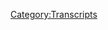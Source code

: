 {{Transcript
    | title         = [[435: May 18-21, 2020]]
    | caption       = [https://knowledgefight.libsyn.com/435-may-18-21-2020 Listen to this episode on Libsyn]
    | episodeNumber = [[435: May 18-21, 2020|435]]
    | length        = 02:03:22
}}

{{MessageBox
    | header     = Warning: Bot Generated Content
    | text       = This transcript was automatically generated by transcription software and likely contains many mistakes and misattributions. Please check the audio for definitive quotes, attribution, and context.
    | image      = N3yvass4myg91.webp
    | imagewidth = 50px
    | id         = warning
}}

{{TranscriptBlock
    | name      = Unknown Speaker
    | timestamp = 00:00:00.000
    | text      = I'm sick of them posing as if they're the good guys, saying, we are the bad guys.
}}

{{TranscriptBlock
    | name      = Unknown Speaker
    | timestamp = 00:00:28.960
    | text      = I'm sick of them posing as the bad guys, saying, we are the bad guys, saying, we are the bad guys.
}}

{{TranscriptBlock
    | name      = Unknown Speaker
    | timestamp = 00:00:57.920
    | text      = I love you.
}}

{{TranscriptBlock
    | name      = Unknown Speaker
    | timestamp = 00:00:59.359
    | text      = Hey everybody, welcome back to Knowledge Fight, I'm Dan.
}}

{{TranscriptBlock
    | name      = Unknown Speaker
    | timestamp = 00:01:01.200
    | text      = I'm Jordan.
}}

{{TranscriptBlock
    | name      = Unknown Speaker
    | timestamp = 00:01:01.759
    | text      = We're a couple dudes, like to sit around, drink novelty beverages and talk a little bit about Alex Jones.
}}

{{TranscriptBlock
    | name      = Unknown Speaker
    | timestamp = 00:01:05.120
    | text      = Oh indeed we are, Dan.
}}

{{TranscriptBlock
    | name      = Unknown Speaker
    | timestamp = 00:01:06.560
    | text      = Jordan.
}}

{{TranscriptBlock
    | name      = Unknown Speaker
    | timestamp = 00:01:07.040
    | text      = Dan?
}}

{{TranscriptBlock
    | name      = Unknown Speaker
    | timestamp = 00:01:07.359
    | text      = Jordan.
}}

{{TranscriptBlock
    | name      = Unknown Speaker
    | timestamp = 00:01:07.760
    | text      = Quick question.
}}

{{TranscriptBlock
    | name      = Unknown Speaker
    | timestamp = 00:01:08.159
    | text      = What up?
}}

{{TranscriptBlock
    | name      = Unknown Speaker
    | timestamp = 00:01:08.879
    | text      = What's your bright spot for today?
}}

{{TranscriptBlock
    | name      = Unknown Speaker
    | timestamp = 00:01:10.239
    | text      = Well actually the other night, I got together with a couple of old buddies on Zoom.
}}

{{TranscriptBlock
    | name      = Unknown Speaker
    | timestamp = 00:01:16.159
    | text      = Oh did you?
}}

{{TranscriptBlock
    | name      = Unknown Speaker
    | timestamp = 00:01:16.719
    | text      = And played some games.
}}

{{TranscriptBlock
    | name      = Unknown Speaker
    | timestamp = 00:01:17.359
    | text      = Oh that's cool as shit.
}}

{{TranscriptBlock
    | name      = Unknown Speaker
    | timestamp = 00:01:18.560
    | text      = Yeah, I hadn't been, I hadn't tried out the whole Zoom thing yet because I have no reason for like meetings or anything.
}}

{{TranscriptBlock
    | name      = Unknown Speaker
    | timestamp = 00:01:23.760
    | text      = Naturally.
}}

{{TranscriptBlock
    | name      = Unknown Speaker
    | timestamp = 00:01:24.480
    | text      = And yeah, so me and Riggs and Hogan and Fernandez, some old running buddies from the comedy days, got together and played some Codenames.
}}

{{TranscriptBlock
    | name      = Unknown Speaker
    | timestamp = 00:01:32.000
    | text      = That's really cool.
}}

{{TranscriptBlock
    | name      = Unknown Speaker
    | timestamp = 00:01:32.879
    | text      = Yeah, it's super fun.
}}

{{TranscriptBlock
    | name      = Unknown Speaker
    | timestamp = 00:01:34.239
    | text      = I'm really glad you did that.
}}

{{TranscriptBlock
    | name      = Unknown Speaker
    | timestamp = 00:01:35.280
    | text      = Yeah, it was a great time.
}}

{{TranscriptBlock
    | name      = Unknown Speaker
    | timestamp = 00:01:36.480
    | text      = I hope to do a bit more of that in the future because it's just a bunch of just making fun of each other.
}}

{{TranscriptBlock
    | name      = Unknown Speaker
    | timestamp = 00:01:42.000
    | text      = Yeah, of course.
}}

{{TranscriptBlock
    | name      = Unknown Speaker
    | timestamp = 00:01:43.120
    | text      = And talking shit and playing a fun game.
}}

{{TranscriptBlock
    | name      = Unknown Speaker
    | timestamp = 00:01:45.439
    | text      = Like Codenames is really fun.
}}

{{TranscriptBlock
    | name      = Unknown Speaker
    | timestamp = 00:01:47.280
    | text      = Can I have you ever played that?
}}

{{TranscriptBlock
    | name      = Unknown Speaker
    | timestamp = 00:01:48.400
    | text      = No, I've never played Codenames.
}}

{{TranscriptBlock
    | name      = Unknown Speaker
    | timestamp = 00:01:49.519
    | text      = It's like this, there's a grid of tiles on a board and each of them has a word on them, right?
}}

{{TranscriptBlock
    | name      = Unknown Speaker
    | timestamp = 00:01:55.680
    | text      = And so one, you play in pairs.
}}

{{TranscriptBlock
    | name      = Unknown Speaker
    | timestamp = 00:01:58.400
    | text      = One person is the spymaster, the other person is the player.
}}

{{TranscriptBlock
    | name      = Unknown Speaker
    | timestamp = 00:02:01.439
    | text      = Okay.
}}

{{TranscriptBlock
    | name      = Unknown Speaker
    | timestamp = 00:02:01.920
    | text      = And the spymaster gets to see which are his teams.
}}

{{TranscriptBlock
    | name      = Unknown Speaker
    | timestamp = 00:02:06.239
    | text      = There's blue and red teams.
}}

{{TranscriptBlock
    | name      = Unknown Speaker
    | timestamp = 00:02:07.519
    | text      = Sure.
}}

{{TranscriptBlock
    | name      = Unknown Speaker
    | timestamp = 00:02:07.840
    | text      = And you get to see which things you have to try and get the other person to guess.
}}

{{TranscriptBlock
    | name      = Unknown Speaker
    | timestamp = 00:02:13.280
    | text      = Okay.
}}

{{TranscriptBlock
    | name      = Unknown Speaker
    | timestamp = 00:02:13.840
    | text      = But you want to try and get more than one of them in a turn.
}}

{{TranscriptBlock
    | name      = Unknown Speaker
    | timestamp = 00:02:17.680
    | text      = So you'll have rock and bird and you have to try and find a word that will trigger that in the other person's mind.
}}

{{TranscriptBlock
    | name      = Unknown Speaker
    | timestamp = 00:02:25.599
    | text      = Okay.
}}

{{TranscriptBlock
    | name      = Unknown Speaker
    | timestamp = 00:02:25.919
    | text      = Try and get them to guess both of them.
}}

{{TranscriptBlock
    | name      = Unknown Speaker
    | timestamp = 00:02:27.599
    | text      = Or even you can go for three if you're really ambitious.
}}

{{TranscriptBlock
    | name      = Unknown Speaker
    | timestamp = 00:02:30.560
    | text      = So you quite literally need to kill two birds with one stone.
}}

{{TranscriptBlock
    | name      = Unknown Speaker
    | timestamp = 00:02:33.199
    | text      = Yes.
}}

{{TranscriptBlock
    | name      = Unknown Speaker
    | timestamp = 00:02:33.520
    | text      = Yeah, gotcha.
}}

{{TranscriptBlock
    | name      = Unknown Speaker
    | timestamp = 00:02:34.000
    | text      = It's really fun because it's like, what do you think?
}}

{{TranscriptBlock
    | name      = Unknown Speaker
    | timestamp = 00:02:36.319
    | text      = Like it introduces so many arguments.
}}

{{TranscriptBlock
    | name      = Unknown Speaker
    | timestamp = 00:02:40.000
    | text      = Yeah, yeah, yeah, yeah.
}}

{{TranscriptBlock
    | name      = Unknown Speaker
    | timestamp = 00:02:41.039
    | text      = What were you going for?
}}

{{TranscriptBlock
    | name      = Unknown Speaker
    | timestamp = 00:02:42.000
    | text      = It's one of those like taboo a little bit, like that kind of a word association game.
}}

{{TranscriptBlock
    | name      = Unknown Speaker
    | timestamp = 00:02:46.800
    | text      = Yeah, yeah.
}}

{{TranscriptBlock
    | name      = Unknown Speaker
    | timestamp = 00:02:47.120
    | text      = I gotcha.
}}

{{TranscriptBlock
    | name      = Unknown Speaker
    | timestamp = 00:02:47.520
    | text      = That's fun.
}}

{{TranscriptBlock
    | name      = Unknown Speaker
    | timestamp = 00:02:48.000
    | text      = I was paired with Hogan and his first clue was Yellowstone.
}}

{{TranscriptBlock
    | name      = Unknown Speaker
    | timestamp = 00:02:54.080
    | text      = Okay.
}}

{{TranscriptBlock
    | name      = Unknown Speaker
    | timestamp = 00:02:54.560
    | text      = And he was trying to get me to guess stream and hawk.
}}

{{TranscriptBlock
    | name      = Unknown Speaker
    | timestamp = 00:02:59.039
    | text      = Okay.
}}

{{TranscriptBlock
    | name      = Unknown Speaker
    | timestamp = 00:03:00.000
    | text      = All right.
}}

{{TranscriptBlock
    | name      = Unknown Speaker
    | timestamp = 00:03:01.120
    | text      = All right.
}}

{{TranscriptBlock
    | name      = Unknown Speaker
    | timestamp = 00:03:02.000
    | text      = That's a little bit ambitious.
}}

{{TranscriptBlock
    | name      = Unknown Speaker
    | timestamp = 00:03:04.560
    | text      = That's oblique.
}}

{{TranscriptBlock
    | name      = Unknown Speaker
    | timestamp = 00:03:05.280
    | text      = I would say it's a little bit outside.
}}

{{TranscriptBlock
    | name      = Unknown Speaker
    | timestamp = 00:03:07.039
    | text      = Yeah, it was a good time.
}}

{{TranscriptBlock
    | name      = Unknown Speaker
    | timestamp = 00:03:08.479
    | text      = Good times were had by all.
}}

{{TranscriptBlock
    | name      = Unknown Speaker
    | timestamp = 00:03:09.599
    | text      = That sounds great.
}}

{{TranscriptBlock
    | name      = Unknown Speaker
    | timestamp = 00:03:10.319
    | text      = Yeah.
}}

{{TranscriptBlock
    | name      = Unknown Speaker
    | timestamp = 00:03:10.639
    | text      = I'm glad to hear it.
}}

{{TranscriptBlock
    | name      = Unknown Speaker
    | timestamp = 00:03:11.360
    | text      = How about you?
}}

{{TranscriptBlock
    | name      = Unknown Speaker
    | timestamp = 00:03:11.840
    | text      = My bright spot is rediscovering my love for the band Kings of Convenience.
}}

{{TranscriptBlock
    | name      = Unknown Speaker
    | timestamp = 00:03:19.039
    | text      = Yeah.
}}

{{TranscriptBlock
    | name      = Unknown Speaker
    | timestamp = 00:03:19.280
    | text      = They're a Scandinavian Simon and Garfunkel from the early 2000s.
}}

{{TranscriptBlock
    | name      = Unknown Speaker
    | timestamp = 00:03:23.120
    | text      = All right.
}}

{{TranscriptBlock
    | name      = Unknown Speaker
    | timestamp = 00:03:23.759
    | text      = And I relisten to a little bit of their music.
}}

{{TranscriptBlock
    | name      = Unknown Speaker
    | timestamp = 00:03:26.560
    | text      = And I remembered whenever I was 17, my friends and I all drove to Detroit because the only
}}

{{TranscriptBlock
    | name      = Unknown Speaker
    | timestamp = 00:03:33.360
    | text      = place where we could see them was a rundown pool hall that didn't card on the way there.
}}

{{TranscriptBlock
    | name      = Unknown Speaker
    | timestamp = 00:03:40.000
    | text      = Did you hit top speed because you know you're going to die?
}}

{{TranscriptBlock
    | name      = Unknown Speaker
    | timestamp = 00:03:42.319
    | text      = No, we did not hit top speed.
}}

{{TranscriptBlock
    | name      = Unknown Speaker
    | timestamp = 00:03:43.919
    | text      = We hit 65.
}}

{{TranscriptBlock
    | name      = Unknown Speaker
    | timestamp = 00:03:45.360
    | text      = Is the radio the only light on the way there?
}}

{{TranscriptBlock
    | name      = Unknown Speaker
    | timestamp = 00:03:46.960
    | text      = Well, it was a very old pickup truck.
}}

{{TranscriptBlock
    | name      = Unknown Speaker
    | timestamp = 00:03:48.719
    | text      = When you got to the show, did first you drink, then you smoke?
}}

{{TranscriptBlock
    | name      = Unknown Speaker
    | timestamp = 00:03:51.759
    | text      = No, no, no.
}}

{{TranscriptBlock
    | name      = Unknown Speaker
    | timestamp = 00:03:52.479
    | text      = First we smoked and then we drank in the car.
}}

{{TranscriptBlock
    | name      = Unknown Speaker
    | timestamp = 00:03:54.560
    | text      = Okay.
}}

{{TranscriptBlock
    | name      = Unknown Speaker
    | timestamp = 00:03:55.120
    | text      = But we had a designated driver.
}}

{{TranscriptBlock
    | name      = Unknown Speaker
    | timestamp = 00:03:56.479
    | text      = You do know what I'm referencing, right?
}}

{{TranscriptBlock
    | name      = Unknown Speaker
    | timestamp = 00:03:58.080
    | text      = I do know what you're referencing.
}}

{{TranscriptBlock
    | name      = Unknown Speaker
    | timestamp = 00:03:59.280
    | text      = For fuck's sake, come on.
}}

{{TranscriptBlock
    | name      = Unknown Speaker
    | timestamp = 00:04:01.039
    | text      = Of course, for those who are not aware, I'm referencing the Mighty Mighty Boss Tones cover
}}

{{TranscriptBlock
    | name      = Unknown Speaker
    | timestamp = 00:04:05.520
    | text      = of the Kiss song Detroit Rock City.
}}

{{TranscriptBlock
    | name      = Unknown Speaker
    | timestamp = 00:04:07.520
    | text      = Yeah, yeah, yeah.
}}

{{TranscriptBlock
    | name      = Unknown Speaker
    | timestamp = 00:04:08.400
    | text      = Get up.
}}

{{TranscriptBlock
    | name      = Unknown Speaker
    | timestamp = 00:04:10.080
    | text      = But yeah, that was such a fun show because, again, they're Simon and Garfunkel, so it's
}}

{{TranscriptBlock
    | name      = Unknown Speaker
    | timestamp = 00:04:15.680
    | text      = just the two guys playing with acoustic guitars.
}}

{{TranscriptBlock
    | name      = Unknown Speaker
    | timestamp = 00:04:18.399
    | text      = And then at the end of the show, one of the members is Erland Oye, who's actually a producer
}}

{{TranscriptBlock
    | name      = Unknown Speaker
    | timestamp = 00:04:23.120
    | text      = and DJ in his own right.
}}

{{TranscriptBlock
    | name      = Unknown Speaker
    | timestamp = 00:04:24.720
    | text      = And they have one dance song and they brought somebody up from the crowd.
}}

{{TranscriptBlock
    | name      = Unknown Speaker
    | timestamp = 00:04:28.079
    | text      = There was like 40 people there to play one note on the bass over and over and over again.
}}

{{TranscriptBlock
    | name      = Unknown Speaker
    | timestamp = 00:04:32.879
    | text      = And then we just all had a giant dance party on the stage.
}}

{{TranscriptBlock
    | name      = Unknown Speaker
    | timestamp = 00:04:35.199
    | text      = That's fun.
}}

{{TranscriptBlock
    | name      = Unknown Speaker
    | timestamp = 00:04:35.600
    | text      = It was incredible.
}}

{{TranscriptBlock
    | name      = Unknown Speaker
    | timestamp = 00:04:36.240
    | text      = It was a great time.
}}

{{TranscriptBlock
    | name      = Unknown Speaker
    | timestamp = 00:04:36.879
    | text      = It sounds a bit like the experience we had at an Andrew W.K. show once.
}}

{{TranscriptBlock
    | name      = Unknown Speaker
    | timestamp = 00:04:40.240
    | text      = Oh, yeah?
}}

{{TranscriptBlock
    | name      = Unknown Speaker
    | timestamp = 00:04:40.480
    | text      = The dance party all on stage.
}}

{{TranscriptBlock
    | name      = Unknown Speaker
    | timestamp = 00:04:41.920
    | text      = Yeah, that's so fun.
}}

{{TranscriptBlock
    | name      = Unknown Speaker
    | timestamp = 00:04:42.879
    | text      = Kind of thing.
}}

{{TranscriptBlock
    | name      = Unknown Speaker
    | timestamp = 00:04:43.360
    | text      = Makes you feel like a part of things.
}}

{{TranscriptBlock
    | name      = Unknown Speaker
    | timestamp = 00:04:44.720
    | text      = Yeah, for sure.
}}

{{TranscriptBlock
    | name      = Unknown Speaker
    | timestamp = 00:04:45.360
    | text      = Yeah, yeah, yeah.
}}

{{TranscriptBlock
    | name      = Unknown Speaker
    | timestamp = 00:04:46.000
    | text      = Speaking of being part of things, Jordan, we're part of a podcast that we're about to
}}

{{TranscriptBlock
    | name      = Unknown Speaker
    | timestamp = 00:04:48.879
    | text      = record.
}}

{{TranscriptBlock
    | name      = Unknown Speaker
    | timestamp = 00:04:49.360
    | text      = That's a great transition.
}}

{{TranscriptBlock
    | name      = Unknown Speaker
    | timestamp = 00:04:50.319
    | text      = We haven't seen a transition that great in a while.
}}

{{TranscriptBlock
    | name      = Unknown Speaker
    | timestamp = 00:04:52.399
    | text      = That was not great.
}}

{{TranscriptBlock
    | name      = Unknown Speaker
    | timestamp = 00:04:53.600
    | text      = So I want to, before we get down to business, I want to explain our lost episode on Wednesday,
}}

{{TranscriptBlock
    | name      = Unknown Speaker
    | timestamp = 00:04:59.600
    | text      = which is not really a lost episode.
}}

{{TranscriptBlock
    | name      = Unknown Speaker
    | timestamp = 00:05:01.040
    | text      = There was no episode.
}}

{{TranscriptBlock
    | name      = Unknown Speaker
    | timestamp = 00:05:02.319
    | text      = And the reason is because on Sunday, I want to explain this because I've gotten a lot
}}

{{TranscriptBlock
    | name      = Unknown Speaker
    | timestamp = 00:05:08.160
    | text      = of messages from people who are like, I hope you guys are OK.
}}

{{TranscriptBlock
    | name      = Unknown Speaker
    | timestamp = 00:05:10.560
    | text      = We're OK.
}}

{{TranscriptBlock
    | name      = Unknown Speaker
    | timestamp = 00:05:10.959
    | text      = And we're totally fine.
}}

{{TranscriptBlock
    | name      = Unknown Speaker
    | timestamp = 00:05:11.839
    | text      = Yeah.
}}

{{TranscriptBlock
    | name      = Unknown Speaker
    | timestamp = 00:05:12.560
    | text      = The situation was on Sunday, last Sunday, I guess it's this Sunday, I don't know if I
}}

{{TranscriptBlock
    | name      = Unknown Speaker
    | timestamp = 00:05:18.079
    | text      = can have a say.
}}

{{TranscriptBlock
    | name      = Unknown Speaker
    | timestamp = 00:05:18.319
    | text      = Don't worry about it.
}}

{{TranscriptBlock
    | name      = Unknown Speaker
    | timestamp = 00:05:18.879
    | text      = Time is in a flat circle.
}}

{{TranscriptBlock
    | name      = Unknown Speaker
    | timestamp = 00:05:20.079
    | text      = So on Sunday, you and I were recording a Q&A episode.
}}

{{TranscriptBlock
    | name      = Unknown Speaker
    | timestamp = 00:05:23.519
    | text      = And we noticed that there was water coming in the window.
}}

{{TranscriptBlock
    | name      = Unknown Speaker
    | timestamp = 00:05:26.000
    | text      = Coming in hard.
}}

{{TranscriptBlock
    | name      = Unknown Speaker
    | timestamp = 00:05:27.360
    | text      = Yes, and I'm not in a garden unit.
}}

{{TranscriptBlock
    | name      = Unknown Speaker
    | timestamp = 00:05:29.120
    | text      = So we found that to be troubling.
}}

{{TranscriptBlock
    | name      = Unknown Speaker
    | timestamp = 00:05:33.120
    | text      = And it turns out it's also not the first time this has happened.
}}

{{TranscriptBlock
    | name      = Unknown Speaker
    | timestamp = 00:05:36.240
    | text      = This happened a couple of months ago.
}}

{{TranscriptBlock
    | name      = Unknown Speaker
    | timestamp = 00:05:37.920
    | text      = And the landlords and building managers said that they had fixed it with some tuck pointing
}}

{{TranscriptBlock
    | name      = Unknown Speaker
    | timestamp = 00:05:42.399
    | text      = work or whatever outside.
}}

{{TranscriptBlock
    | name      = Unknown Speaker
    | timestamp = 00:05:44.160
    | text      = It turns out that it's not the case.
}}

{{TranscriptBlock
    | name      = Unknown Speaker
    | timestamp = 00:05:45.279
    | text      = That it is not fixed.
}}

{{TranscriptBlock
    | name      = Unknown Speaker
    | timestamp = 00:05:46.800
    | text      = And so there was water coming in.
}}

{{TranscriptBlock
    | name      = Unknown Speaker
    | timestamp = 00:05:48.720
    | text      = I called and emailed my building manager.
}}

{{TranscriptBlock
    | name      = Unknown Speaker
    | timestamp = 00:05:52.959
    | text      = And they had sent over some people to take a look at it.
}}

{{TranscriptBlock
    | name      = Unknown Speaker
    | timestamp = 00:05:56.240
    | text      = And if you look up there, they ended up having to take off the bar that's over my windows.
}}

{{TranscriptBlock
    | name      = Unknown Speaker
    | timestamp = 00:06:00.959
    | text      = Yeah.
}}

{{TranscriptBlock
    | name      = Unknown Speaker
    | timestamp = 00:06:01.519
    | text      = And it looks beautiful.
}}

{{TranscriptBlock
    | name      = Unknown Speaker
    | timestamp = 00:06:03.040
    | text      = Thank you.
}}

{{TranscriptBlock
    | name      = Unknown Speaker
    | timestamp = 00:06:03.920
    | text      = As part of dealing with the situation, they had to put in these industrial dehumidifiers
}}

{{TranscriptBlock
    | name      = Unknown Speaker
    | timestamp = 00:06:08.800
    | text      = in my room that we record in the studio.
}}

{{TranscriptBlock
    | name      = Unknown Speaker
    | timestamp = 00:06:12.879
    | text      = And they're super loud.
}}

{{TranscriptBlock
    | name      = Unknown Speaker
    | timestamp = 00:06:13.839
    | text      = There was just no way around taking care of this problem in the way that the building
}}

{{TranscriptBlock
    | name      = Unknown Speaker
    | timestamp = 00:06:18.959
    | text      = insisted we do it and still record and get the episode ready and all that.
}}

{{TranscriptBlock
    | name      = Unknown Speaker
    | timestamp = 00:06:24.480
    | text      = It was just impossible.
}}

{{TranscriptBlock
    | name      = Unknown Speaker
    | timestamp = 00:06:25.680
    | text      = And so unfortunately, we were unable to do that.
}}

{{TranscriptBlock
    | name      = Unknown Speaker
    | timestamp = 00:06:27.680
    | text      = But it's resolved now.
}}

{{TranscriptBlock
    | name      = Unknown Speaker
    | timestamp = 00:06:29.519
    | text      = And after some real, real drama with a lot of double talk from folks, I am getting out
}}

{{TranscriptBlock
    | name      = Unknown Speaker
    | timestamp = 00:06:41.040
    | text      = of this apartment.
}}

{{TranscriptBlock
    | name      = Unknown Speaker
    | timestamp = 00:06:41.839
    | text      = I am leaving this damn apartment.
}}

{{TranscriptBlock
    | name      = Unknown Speaker
    | timestamp = 00:06:43.759
    | text      = Oh, yeah.
}}

{{TranscriptBlock
    | name      = Unknown Speaker
    | timestamp = 00:06:44.399
    | text      = I don't know.
}}

{{TranscriptBlock
    | name      = Unknown Speaker
    | timestamp = 00:06:45.279
    | text      = Maybe I have really bizarre expectations, but I expect good communication from landlords.
}}

{{TranscriptBlock
    | name      = Unknown Speaker
    | timestamp = 00:06:50.399
    | text      = And I also expect third floor apartments not to flood.
}}

{{TranscriptBlock
    | name      = Unknown Speaker
    | timestamp = 00:06:54.319
    | text      = Yeah.
}}

{{TranscriptBlock
    | name      = Unknown Speaker
    | timestamp = 00:06:54.800
    | text      = Yeah.
}}

{{TranscriptBlock
    | name      = Unknown Speaker
    | timestamp = 00:06:55.120
    | text      = That's usually an expectation.
}}

{{TranscriptBlock
    | name      = Unknown Speaker
    | timestamp = 00:06:56.879
    | text      = Yeah.
}}

{{TranscriptBlock
    | name      = Unknown Speaker
    | timestamp = 00:06:57.199
    | text      = Yeah.
}}

{{TranscriptBlock
    | name      = Unknown Speaker
    | timestamp = 00:06:57.759
    | text      = So that is the situation.
}}

{{TranscriptBlock
    | name      = Unknown Speaker
    | timestamp = 00:06:59.600
    | text      = But I mean, it's been a horrible week for me in terms of frustration and feeling out
}}

{{TranscriptBlock
    | name      = Unknown Speaker
    | timestamp = 00:07:06.160
    | text      = of the loop about my own living space.
}}

{{TranscriptBlock
    | name      = Unknown Speaker
    | timestamp = 00:07:08.240
    | text      = It's just awful.
}}

{{TranscriptBlock
    | name      = Unknown Speaker
    | timestamp = 00:07:09.600
    | text      = But there's actually a hidden bright spot in it.
}}

{{TranscriptBlock
    | name      = Unknown Speaker
    | timestamp = 00:07:13.279
    | text      = And that is that last night, as the machines were blaring and everything was awful, I had
}}

{{TranscriptBlock
    | name      = Unknown Speaker
    | timestamp = 00:07:20.319
    | text      = been told that they were coming to take out the machines yesterday.
}}

{{TranscriptBlock
    | name      = Unknown Speaker
    | timestamp = 00:07:23.120
    | text      = And they didn't.
}}

{{TranscriptBlock
    | name      = Unknown Speaker
    | timestamp = 00:07:23.839
    | text      = Of course not.
}}

{{TranscriptBlock
    | name      = Unknown Speaker
    | timestamp = 00:07:24.480
    | text      = And no one told me until five in the afternoon that no one was coming.
}}

{{TranscriptBlock
    | name      = Unknown Speaker
    | timestamp = 00:07:27.519
    | text      = It was fucking awful.
}}

{{TranscriptBlock
    | name      = Unknown Speaker
    | timestamp = 00:07:28.560
    | text      = What are we going to tell you?
}}

{{TranscriptBlock
    | name      = Unknown Speaker
    | timestamp = 00:07:29.519
    | text      = Right.
}}

{{TranscriptBlock
    | name      = Unknown Speaker
    | timestamp = 00:07:29.920
    | text      = So last night, so loud in my apartment, it's awful.
}}

{{TranscriptBlock
    | name      = Unknown Speaker
    | timestamp = 00:07:34.399
    | text      = I think they're coming today, the next day, to take out the machines.
}}

{{TranscriptBlock
    | name      = Unknown Speaker
    | timestamp = 00:07:38.480
    | text      = But now I don't know.
}}

{{TranscriptBlock
    | name      = Unknown Speaker
    | timestamp = 00:07:39.279
    | text      = I don't trust anybody.
}}

{{TranscriptBlock
    | name      = Unknown Speaker
    | timestamp = 00:07:40.959
    | text      = And I'm sitting down.
}}

{{TranscriptBlock
    | name      = Unknown Speaker
    | timestamp = 00:07:41.920
    | text      = And I'm like, I just got to work in case we're able to record.
}}

{{TranscriptBlock
    | name      = Unknown Speaker
    | timestamp = 00:07:45.759
    | text      = I got to get this all together.
}}

{{TranscriptBlock
    | name      = Unknown Speaker
    | timestamp = 00:07:47.680
    | text      = And I was sitting there miserable.
}}

{{TranscriptBlock
    | name      = Unknown Speaker
    | timestamp = 00:07:49.120
    | text      = And I was like, I love doing this show.
}}

{{TranscriptBlock
    | name      = Unknown Speaker
    | timestamp = 00:07:52.000
    | text      = Like in that awful moment.
}}

{{TranscriptBlock
    | name      = Unknown Speaker
    | timestamp = 00:07:54.000
    | text      = Aw.
}}

{{TranscriptBlock
    | name      = Unknown Speaker
    | timestamp = 00:07:54.800
    | text      = I had a moment of clarity of like, this is so fun.
}}

{{TranscriptBlock
    | name      = Unknown Speaker
    | timestamp = 00:07:57.439
    | text      = I'm preparing this stuff.
}}

{{TranscriptBlock
    | name      = Unknown Speaker
    | timestamp = 00:07:58.720
    | text      = Like there was stripping away of some of the shit.
}}

{{TranscriptBlock
    | name      = Unknown Speaker
    | timestamp = 00:08:03.600
    | text      = And I felt really grateful to be doing this and thankful for the people who make it possible.
}}

{{TranscriptBlock
    | name      = Unknown Speaker
    | timestamp = 00:08:11.279
    | text      = That's awesome.
}}

{{TranscriptBlock
    | name      = Unknown Speaker
    | timestamp = 00:08:11.920
    | text      = And people who listen.
}}

{{TranscriptBlock
    | name      = Unknown Speaker
    | timestamp = 00:08:12.879
    | text      = And it was great.
}}

{{TranscriptBlock
    | name      = Unknown Speaker
    | timestamp = 00:08:15.360
    | text      = In that dark moment, the fact that it's like, well, I'm preparing to do a show I really
}}

{{TranscriptBlock
    | name      = Unknown Speaker
    | timestamp = 00:08:19.680
    | text      = enjoy doing.
}}

{{TranscriptBlock
    | name      = Unknown Speaker
    | timestamp = 00:08:20.399
    | text      = Yeah.
}}

{{TranscriptBlock
    | name      = Unknown Speaker
    | timestamp = 00:08:20.720
    | text      = And there's some really funny stuff that we're going to be able to talk about.
}}

{{TranscriptBlock
    | name      = Unknown Speaker
    | timestamp = 00:08:24.399
    | text      = And people enjoy it.
}}

{{TranscriptBlock
    | name      = Unknown Speaker
    | timestamp = 00:08:25.680
    | text      = Like it pierced through the misery.
}}

{{TranscriptBlock
    | name      = Unknown Speaker
    | timestamp = 00:08:30.079
    | text      = Adversity can help provide clarity at times.
}}

{{TranscriptBlock
    | name      = Unknown Speaker
    | timestamp = 00:08:32.879
    | text      = Perhaps that's the only way to get clarity.
}}

{{TranscriptBlock
    | name      = Unknown Speaker
    | timestamp = 00:08:34.960
    | text      = There's no atheists in foxholes.
}}

{{TranscriptBlock
    | name      = Unknown Speaker
    | timestamp = 00:08:36.720
    | text      = And there's no ungrateful people with giant dehumidifiers in their room.
}}

{{TranscriptBlock
    | name      = Unknown Speaker
    | timestamp = 00:08:40.000
    | text      = That's fair.
}}

{{TranscriptBlock
    | name      = Unknown Speaker
    | timestamp = 00:08:40.720
    | text      = That's fair.
}}

{{TranscriptBlock
    | name      = Unknown Speaker
    | timestamp = 00:08:42.799
    | text      = So Jordan, in that spirit, let's take a moment to say thank you to the folks who have signed
}}

{{TranscriptBlock
    | name      = Unknown Speaker
    | timestamp = 00:08:47.039
    | text      = up and are supporting the show.
}}

{{TranscriptBlock
    | name      = Unknown Speaker
    | timestamp = 00:08:48.480
    | text      = So first, we got Dave.
}}

{{TranscriptBlock
    | name      = Unknown Speaker
    | timestamp = 00:08:49.840
    | text      = Thank you so much.
}}

{{TranscriptBlock
    | name      = Unknown Speaker
    | timestamp = 00:08:50.399
    | text      = You're now a policy wonk.
}}

{{TranscriptBlock
    | name      = Unknown Speaker
    | timestamp = 00:08:51.440
    | text      = I'm a policy wonk.
}}

{{TranscriptBlock
    | name      = Unknown Speaker
    | timestamp = 00:08:52.559
    | text      = Thanks, Dave.
}}

{{TranscriptBlock
    | name      = Unknown Speaker
    | timestamp = 00:08:53.200
    | text      = Thank you, Dave.
}}

{{TranscriptBlock
    | name      = Unknown Speaker
    | timestamp = 00:08:53.759
    | text      = Next, I don't know if this is Benoit or Benoit.
}}

{{TranscriptBlock
    | name      = Unknown Speaker
    | timestamp = 00:08:56.559
    | text      = I'm not sure.
}}

{{TranscriptBlock
    | name      = Unknown Speaker
    | timestamp = 00:08:57.279
    | text      = I don't know why it would be Benoit.
}}

{{TranscriptBlock
    | name      = Unknown Speaker
    | timestamp = 00:08:58.559
    | text      = Is that an actual name?
}}

{{TranscriptBlock
    | name      = Unknown Speaker
    | timestamp = 00:08:59.200
    | text      = I've never heard that before.
}}

{{TranscriptBlock
    | name      = Unknown Speaker
    | timestamp = 00:09:00.240
    | text      = Probably Benoit.
}}

{{TranscriptBlock
    | name      = Unknown Speaker
    | timestamp = 00:09:01.039
    | text      = Thank you so much.
}}

{{TranscriptBlock
    | name      = Unknown Speaker
    | timestamp = 00:09:01.600
    | text      = You are now a policy wonk.
}}

{{TranscriptBlock
    | name      = Unknown Speaker
    | timestamp = 00:09:02.639
    | text      = I'm a policy wonk.
}}

{{TranscriptBlock
    | name      = Unknown Speaker
    | timestamp = 00:09:03.759
    | text      = Thank you.
}}

{{TranscriptBlock
    | name      = Unknown Speaker
    | timestamp = 00:09:04.399
    | text      = Benoit balls.
}}

{{TranscriptBlock
    | name      = Unknown Speaker
    | timestamp = 00:09:05.440
    | text      = Thank you so much.
}}

{{TranscriptBlock
    | name      = Unknown Speaker
    | timestamp = 00:09:06.159
    | text      = Next, Anna Kidd.
}}

{{TranscriptBlock
    | name      = Unknown Speaker
    | timestamp = 00:09:07.279
    | text      = Thank you so much.
}}

{{TranscriptBlock
    | name      = Unknown Speaker
    | timestamp = 00:09:08.000
    | text      = You're now a policy wonk.
}}

{{TranscriptBlock
    | name      = Unknown Speaker
    | timestamp = 00:09:08.960
    | text      = I'm a policy wonk.
}}

{{TranscriptBlock
    | name      = Unknown Speaker
    | timestamp = 00:09:10.159
    | text      = Thanks, Anna Kidd.
}}

{{TranscriptBlock
    | name      = Unknown Speaker
    | timestamp = 00:09:11.120
    | text      = Thank you so much.
}}

{{TranscriptBlock
    | name      = Unknown Speaker
    | timestamp = 00:09:11.679
    | text      = And this next one, I actually bumped up.
}}

{{TranscriptBlock
    | name      = Unknown Speaker
    | timestamp = 00:09:14.000
    | text      = It's very recent, but I put it to the front of the list because of a parenthetical in
}}

{{TranscriptBlock
    | name      = Unknown Speaker
    | timestamp = 00:09:20.000
    | text      = it.
}}

{{TranscriptBlock
    | name      = Unknown Speaker
    | timestamp = 00:09:20.080
    | text      = And that is a time sensitive.
}}

{{TranscriptBlock
    | name      = Unknown Speaker
    | timestamp = 00:09:21.519
    | text      = Yes.
}}

{{TranscriptBlock
    | name      = Unknown Speaker
    | timestamp = 00:09:21.919
    | text      = Thank you so much.
}}

{{TranscriptBlock
    | name      = Unknown Speaker
    | timestamp = 00:09:22.639
    | text      = Call Terry Nichols.
}}

{{TranscriptBlock
    | name      = Unknown Speaker
    | timestamp = 00:09:23.840
    | text      = And then in parentheses, if this comes out too far from the Bill Cooper episode, it won't
}}

{{TranscriptBlock
    | name      = Unknown Speaker
    | timestamp = 00:09:27.840
    | text      = be funny.
}}

{{TranscriptBlock
    | name      = Unknown Speaker
    | timestamp = 00:09:29.440
    | text      = You're now a policy wonk.
}}

{{TranscriptBlock
    | name      = Unknown Speaker
    | timestamp = 00:09:30.480
    | text      = I'm a policy wonk.
}}

{{TranscriptBlock
    | name      = Unknown Speaker
    | timestamp = 00:09:31.759
    | text      = Thank you so much.
}}

{{TranscriptBlock
    | name      = Unknown Speaker
    | timestamp = 00:09:32.320
    | text      = Call Terry Nichols.
}}

{{TranscriptBlock
    | name      = Unknown Speaker
    | timestamp = 00:09:33.120
    | text      = If this comes out too far from the Bill Cooper episode, it won't be funny.
}}

{{TranscriptBlock
    | name      = Unknown Speaker
    | timestamp = 00:09:35.519
    | text      = Yes, thank you very much.
}}

{{TranscriptBlock
    | name      = Unknown Speaker
    | timestamp = 00:09:36.399
    | text      = That's an accurate point you made.
}}

{{TranscriptBlock
    | name      = Unknown Speaker
    | timestamp = 00:09:38.480
    | text      = Thank you.
}}

{{TranscriptBlock
    | name      = Unknown Speaker
    | timestamp = 00:09:38.879
    | text      = Next, Essa.
}}

{{TranscriptBlock
    | name      = Unknown Speaker
    | timestamp = 00:09:39.919
    | text      = Thank you so much.
}}

{{TranscriptBlock
    | name      = Unknown Speaker
    | timestamp = 00:09:40.559
    | text      = You're now a policy wonk.
}}

{{TranscriptBlock
    | name      = Unknown Speaker
    | timestamp = 00:09:41.600
    | text      = I'm a policy wonk.
}}

{{TranscriptBlock
    | name      = Unknown Speaker
    | timestamp = 00:09:42.639
    | text      = Thanks, Essa.
}}

{{TranscriptBlock
    | name      = Unknown Speaker
    | timestamp = 00:09:43.440
    | text      = Thank you so much.
}}

{{TranscriptBlock
    | name      = Unknown Speaker
    | timestamp = 00:09:44.080
    | text      = Next, Nahal.
}}

{{TranscriptBlock
    | name      = Unknown Speaker
    | timestamp = 00:09:46.480
    | text      = Nahal, I believe.
}}

{{TranscriptBlock
    | name      = Unknown Speaker
    | timestamp = 00:09:47.759
    | text      = N-J-A-L.
}}

{{TranscriptBlock
    | name      = Unknown Speaker
    | timestamp = 00:09:48.720
    | text      = Thank you so much.
}}

{{TranscriptBlock
    | name      = Unknown Speaker
    | timestamp = 00:09:49.279
    | text      = You're now a policy wonk.
}}

{{TranscriptBlock
    | name      = Unknown Speaker
    | timestamp = 00:09:50.320
    | text      = I'm a policy wonk.
}}

{{TranscriptBlock
    | name      = Unknown Speaker
    | timestamp = 00:09:51.360
    | text      = Thank you, Nahal.
}}

{{TranscriptBlock
    | name      = Unknown Speaker
    | timestamp = 00:09:52.320
    | text      = Thank you so much.
}}

{{TranscriptBlock
    | name      = Unknown Speaker
    | timestamp = 00:09:53.360
    | text      = And Lisa.
}}

{{TranscriptBlock
    | name      = Unknown Speaker
    | timestamp = 00:09:54.399
    | text      = Thank you so much.
}}

{{TranscriptBlock
    | name      = Unknown Speaker
    | timestamp = 00:09:54.960
    | text      = You're now a policy wonk.
}}

{{TranscriptBlock
    | name      = Unknown Speaker
    | timestamp = 00:09:56.000
    | text      = I'm a policy wonk.
}}

{{TranscriptBlock
    | name      = Unknown Speaker
    | timestamp = 00:09:57.120
    | text      = Thanks, Lisa.
}}

{{TranscriptBlock
    | name      = Unknown Speaker
    | timestamp = 00:09:58.399
    | text      = And finally, I got to give a very special shout out to somebody who's supporting on
}}

{{TranscriptBlock
    | name      = Unknown Speaker
    | timestamp = 00:10:01.919
    | text      = a level just unfathomably supportive and generous.
}}

{{TranscriptBlock
    | name      = Unknown Speaker
    | timestamp = 00:10:06.480
    | text      = And we appreciate their support so very much that I feel we need to install them into the
}}

{{TranscriptBlock
    | name      = Unknown Speaker
    | timestamp = 00:10:12.080
    | text      = realm of the Raptor Princess.
}}

{{TranscriptBlock
    | name      = Unknown Speaker
    | timestamp = 00:10:13.840
    | text      = Oh, we got a new Raptor Princess?
}}

{{TranscriptBlock
    | name      = Unknown Speaker
    | timestamp = 00:10:15.279
    | text      = Indeed.
}}

{{TranscriptBlock
    | name      = Unknown Speaker
    | timestamp = 00:10:15.679
    | text      = Oh, shit.
}}

{{TranscriptBlock
    | name      = Unknown Speaker
    | timestamp = 00:10:16.320
    | text      = So thank you so very much, Anthony H. You are now a Raptor Princess.
}}

{{TranscriptBlock
    | name      = Unknown Speaker
    | timestamp = 00:10:20.399
    | text      = I'm a policy wonk.
}}

{{TranscriptBlock
    | name      = Unknown Speaker
    | timestamp = 00:10:21.519
    | text      = Four stars.
}}

{{TranscriptBlock
    | name      = Unknown Speaker
    | timestamp = 00:10:22.399
    | text      = Go home to your mother and tell her you're brilliant.
}}

{{TranscriptBlock
    | name      = Unknown Speaker
    | timestamp = 00:10:24.480
    | text      = I'll barbecue your ass.
}}

{{TranscriptBlock
    | name      = Unknown Speaker
    | timestamp = 00:10:26.000
    | text      = It's over for humanity.
}}

{{TranscriptBlock
    | name      = Unknown Speaker
    | timestamp = 00:10:27.440
    | text      = You're a beautiful soul.
}}

{{TranscriptBlock
    | name      = Unknown Speaker
    | timestamp = 00:10:28.399
    | text      = They're coming for your balls.
}}

{{TranscriptBlock
    | name      = Unknown Speaker
    | timestamp = 00:10:30.399
    | text      = Well, I piss all over your god.
}}

{{TranscriptBlock
    | name      = Unknown Speaker
    | timestamp = 00:10:33.279
    | text      = Very few people crap in the pool unless they're babies.
}}

{{TranscriptBlock
    | name      = Unknown Speaker
    | timestamp = 00:10:35.840
    | text      = I piss all over the state.
}}

{{TranscriptBlock
    | name      = Unknown Speaker
    | timestamp = 00:10:37.360
    | text      = Make it a practice of calling people pieces of garbage.
}}

{{TranscriptBlock
    | name      = Unknown Speaker
    | timestamp = 00:10:40.000
    | text      = When they are.
}}

{{TranscriptBlock
    | name      = Unknown Speaker
    | timestamp = 00:10:40.960
    | text      = Coming as you see fit.
}}

{{TranscriptBlock
    | name      = Unknown Speaker
    | timestamp = 00:10:43.360
    | text      = Thank you so much, Anthony H. We appreciate it very much.
}}

{{TranscriptBlock
    | name      = Unknown Speaker
    | timestamp = 00:10:46.240
    | text      = Yes, thank you very much, Anthony H.
}}

{{TranscriptBlock
    | name      = Unknown Speaker
    | timestamp = 00:10:47.759
    | text      = If you're out there listening, you're thinking, hey, I enjoy the show.
}}

{{TranscriptBlock
    | name      = Unknown Speaker
    | timestamp = 00:10:49.519
    | text      = I'd like to support these gents too.
}}

{{TranscriptBlock
    | name      = Unknown Speaker
    | timestamp = 00:10:50.639
    | text      = You can do that by going to our website, knowledgefight.com,
}}

{{TranscriptBlock
    | name      = Unknown Speaker
    | timestamp = 00:10:52.799
    | text      = clicking the button that says support the show.
}}

{{TranscriptBlock
    | name      = Unknown Speaker
    | timestamp = 00:10:54.399
    | text      = We would appreciate it.
}}

{{TranscriptBlock
    | name      = Unknown Speaker
    | timestamp = 00:10:55.120
    | text      = Yes, it would be very helpful.
}}

{{TranscriptBlock
    | name      = Unknown Speaker
    | timestamp = 00:10:56.240
    | text      = Or if you'd like to take that generosity and send it to a local charity in your area that
}}

{{TranscriptBlock
    | name      = Unknown Speaker
    | timestamp = 00:11:00.159
    | text      = helps people who are in need, that would be wonderful as well.
}}

{{TranscriptBlock
    | name      = Unknown Speaker
    | timestamp = 00:11:02.639
    | text      = We would appreciate that also.
}}

{{TranscriptBlock
    | name      = Unknown Speaker
    | timestamp = 00:11:04.080
    | text      = Yep.
}}

{{TranscriptBlock
    | name      = Unknown Speaker
    | timestamp = 00:11:04.399
    | text      = So, Jordan, today we are going over the May 18th through 21st episodes of the Alex Jones
}}

{{TranscriptBlock
    | name      = Unknown Speaker
    | timestamp = 00:11:10.240
    | text      = show.
}}

{{TranscriptBlock
    | name      = Unknown Speaker
    | timestamp = 00:11:10.559
    | text      = All right.
}}

{{TranscriptBlock
    | name      = Unknown Speaker
    | timestamp = 00:11:11.360
    | text      = But it's a little bit of a misnomer.
}}

{{TranscriptBlock
    | name      = Unknown Speaker
    | timestamp = 00:11:14.879
    | text      = It's a little Mark Dicey?
}}

{{TranscriptBlock
    | name      = Unknown Speaker
    | timestamp = 00:11:16.639
    | text      = Alex kind of disappears a whole bunch.
}}

{{TranscriptBlock
    | name      = Unknown Speaker
    | timestamp = 00:11:18.320
    | text      = OK, well, that's fair.
}}

{{TranscriptBlock
    | name      = Unknown Speaker
    | timestamp = 00:11:19.279
    | text      = So most of these shows are incomplete in terms of Alex's attendance record.
}}

{{TranscriptBlock
    | name      = Unknown Speaker
    | timestamp = 00:11:26.159
    | text      = He's truant.
}}

{{TranscriptBlock
    | name      = Unknown Speaker
    | timestamp = 00:11:26.960
    | text      = OK.
}}

{{TranscriptBlock
    | name      = Unknown Speaker
    | timestamp = 00:11:27.679
    | text      = So here's an out of context drop from today's show.
}}

{{TranscriptBlock
    | name      = Unknown Speaker
    | timestamp = 00:11:30.000
    | text      = You're not sticking your metal penis in me.
}}

{{TranscriptBlock
    | name      = Unknown Speaker
    | timestamp = 00:11:34.080
    | text      = So this is how he's contextualizing vaccines now.
}}

{{TranscriptBlock
    | name      = Unknown Speaker
    | timestamp = 00:11:37.279
    | text      = I think that's great.
}}

{{TranscriptBlock
    | name      = Unknown Speaker
    | timestamp = 00:11:38.159
    | text      = I think you should.
}}

{{TranscriptBlock
    | name      = Unknown Speaker
    | timestamp = 00:11:38.720
    | text      = Wait, what?
}}

{{TranscriptBlock
    | name      = Unknown Speaker
    | timestamp = 00:11:39.120
    | text      = That's a vaccine?
}}

{{TranscriptBlock
    | name      = Unknown Speaker
    | timestamp = 00:11:40.000
    | text      = No, never mind.
}}

{{TranscriptBlock
    | name      = Unknown Speaker
    | timestamp = 00:11:40.879
    | text      = Vaccine is a metal penis change.
}}

{{TranscriptBlock
    | name      = Unknown Speaker
    | timestamp = 00:11:42.960
    | text      = Change my opinion.
}}

{{TranscriptBlock
    | name      = Unknown Speaker
    | timestamp = 00:11:43.679
    | text      = Bill Gates and Alan Dershowitz want to stick in.
}}

{{TranscriptBlock
    | name      = Unknown Speaker
    | timestamp = 00:11:45.600
    | text      = All right.
}}

{{TranscriptBlock
    | name      = Unknown Speaker
    | timestamp = 00:11:45.919
    | text      = Well, that's evocative.
}}

{{TranscriptBlock
    | name      = Unknown Speaker
    | timestamp = 00:11:47.039
    | text      = Yes.
}}

{{TranscriptBlock
    | name      = Unknown Speaker
    | timestamp = 00:11:47.679
    | text      = So here is how Alex starts off the show on May 18th.
}}

{{TranscriptBlock
    | name      = Unknown Speaker
    | timestamp = 00:11:51.360
    | text      = And I should be honest, this is a preoccupation for most of the episode.
}}

{{TranscriptBlock
    | name      = Unknown Speaker
    | timestamp = 00:11:56.639
    | text      = It goes on quite a bit.
}}

{{TranscriptBlock
    | name      = Unknown Speaker
    | timestamp = 00:11:57.519
    | text      = This seems to be one of his biggest concerns.
}}

{{TranscriptBlock
    | name      = Unknown Speaker
    | timestamp = 00:12:01.600
    | text      = We've blown it up.
}}

{{TranscriptBlock
    | name      = Unknown Speaker
    | timestamp = 00:12:02.399
    | text      = We're going to show you some shots of that coming up in the last segment of this hour.
}}

{{TranscriptBlock
    | name      = Unknown Speaker
    | timestamp = 00:12:07.679
    | text      = And it is an upside down cross, clear as day, with a ring of rubies around it like a corona.
}}

{{TranscriptBlock
    | name      = Unknown Speaker
    | timestamp = 00:12:16.159
    | text      = And I actually said, you know, I've seen that symbol before.
}}

{{TranscriptBlock
    | name      = Unknown Speaker
    | timestamp = 00:12:19.759
    | text      = And I went and did some research and I sent it over to the producer this morning.
}}

{{TranscriptBlock
    | name      = Unknown Speaker
    | timestamp = 00:12:22.879
    | text      = But that producer is off today.
}}

{{TranscriptBlock
    | name      = Unknown Speaker
    | timestamp = 00:12:24.320
    | text      = So I didn't see it in my full stack, but I'm going to resubmit to the new producer.
}}

{{TranscriptBlock
    | name      = Unknown Speaker
    | timestamp = 00:12:27.679
    | text      = And I'm going to show you actually where that symbol comes from.
}}

{{TranscriptBlock
    | name      = Unknown Speaker
    | timestamp = 00:12:29.840
    | text      = I said, where have I seen an upside down cross with a red corona around it?
}}

{{TranscriptBlock
    | name      = Unknown Speaker
    | timestamp = 00:12:35.519
    | text      = And where I thought I'd seen, I'd seen a very horrible sign.
}}

{{TranscriptBlock
    | name      = Unknown Speaker
    | timestamp = 00:12:40.639
    | text      = The Da Vinci Code?
}}

{{TranscriptBlock
    | name      = Unknown Speaker
    | timestamp = 00:12:42.080
    | text      = Death of the Sun.
}}

{{TranscriptBlock
    | name      = Unknown Speaker
    | timestamp = 00:12:44.159
    | text      = Oh, boy.
}}

{{TranscriptBlock
    | name      = Unknown Speaker
    | timestamp = 00:12:44.799
    | text      = OK, so apparently Melinda Gates about a week prior had been on Good Morning America or
}}

{{TranscriptBlock
    | name      = Unknown Speaker
    | timestamp = 00:12:50.480
    | text      = something and she was wearing an upside down cross.
}}

{{TranscriptBlock
    | name      = Unknown Speaker
    | timestamp = 00:12:52.799
    | text      = And Alex is really pissed off about it.
}}

{{TranscriptBlock
    | name      = Unknown Speaker
    | timestamp = 00:12:54.639
    | text      = Of course, of course.
}}

{{TranscriptBlock
    | name      = Unknown Speaker
    | timestamp = 00:12:55.519
    | text      = This is part of a really interesting symbology lecture that Alex thinks he's doing on this
}}

{{TranscriptBlock
    | name      = Unknown Speaker
    | timestamp = 00:13:02.320
    | text      = episode.
}}

{{TranscriptBlock
    | name      = Unknown Speaker
    | timestamp = 00:13:02.799
    | text      = OK, sure, it's going to go off the rails in a number of directions.
}}

{{TranscriptBlock
    | name      = Unknown Speaker
    | timestamp = 00:13:06.159
    | text      = He's taken us into Umberto Eco territory.
}}

{{TranscriptBlock
    | name      = Unknown Speaker
    | timestamp = 00:13:08.480
    | text      = That's what we're dealing with.
}}

{{TranscriptBlock
    | name      = Unknown Speaker
    | timestamp = 00:13:09.440
    | text      = OK, all right.
}}

{{TranscriptBlock
    | name      = Unknown Speaker
    | timestamp = 00:13:10.080
    | text      = All right.
}}

{{TranscriptBlock
    | name      = Unknown Speaker
    | timestamp = 00:13:10.559
    | text      = So, Alex, you know, he's seen this picture of Melinda Gates with this jewelry.
}}

{{TranscriptBlock
    | name      = Unknown Speaker
    | timestamp = 00:13:15.919
    | text      = Right.
}}

{{TranscriptBlock
    | name      = Unknown Speaker
    | timestamp = 00:13:16.799
    | text      = Fuck her.
}}

{{TranscriptBlock
    | name      = Unknown Speaker
    | timestamp = 00:13:17.759
    | text      = Of course.
}}

{{TranscriptBlock
    | name      = Unknown Speaker
    | timestamp = 00:13:18.240
    | text      = But it's not just Alex saying that.
}}

{{TranscriptBlock
    | name      = Unknown Speaker
    | timestamp = 00:13:19.840
    | text      = He's read the room.
}}

{{TranscriptBlock
    | name      = Unknown Speaker
    | timestamp = 00:13:21.279
    | text      = There is a firestorm of galactic proportions going on, of truly colossal proportions,
}}

{{TranscriptBlock
    | name      = Unknown Speaker
    | timestamp = 00:13:31.039
    | text      = gigantor proportions that every video about Bill Gates on YouTube is ninety nine percent
}}

{{TranscriptBlock
    | name      = Unknown Speaker
    | timestamp = 00:13:40.399
    | text      = of not one hundred percent.
}}

{{TranscriptBlock
    | name      = Unknown Speaker
    | timestamp = 00:13:42.080
    | text      = I read probably three hundred comments this morning about his wife on a Today program
}}

{{TranscriptBlock
    | name      = Unknown Speaker
    | timestamp = 00:13:46.639
    | text      = where she's wearing the upside down cross.
}}

{{TranscriptBlock
    | name      = Unknown Speaker
    | timestamp = 00:13:48.639
    | text      = And I could not find one person supporting her.
}}

{{TranscriptBlock
    | name      = Unknown Speaker
    | timestamp = 00:13:51.679
    | text      = Who cares?
}}

{{TranscriptBlock
    | name      = Unknown Speaker
    | timestamp = 00:13:53.440
    | text      = Why are you spending your time reading YouTube comments?
}}

{{TranscriptBlock
    | name      = Unknown Speaker
    | timestamp = 00:13:55.600
    | text      = Do I need to support her?
}}

{{TranscriptBlock
    | name      = Unknown Speaker
    | timestamp = 00:13:57.279
    | text      = Does anyone need to support her?
}}

{{TranscriptBlock
    | name      = Unknown Speaker
    | timestamp = 00:13:58.799
    | text      = I don't care.
}}

{{TranscriptBlock
    | name      = Unknown Speaker
    | timestamp = 00:13:59.519
    | text      = Why would I?
}}

{{TranscriptBlock
    | name      = Unknown Speaker
    | timestamp = 00:14:00.320
    | text      = But what does he think of me?
}}

{{TranscriptBlock
    | name      = Unknown Speaker
    | timestamp = 00:14:02.399
    | text      = Like YouTube comments mean anything.
}}

{{TranscriptBlock
    | name      = Unknown Speaker
    | timestamp = 00:14:04.000
    | text      = I mean, they're very they're very mean towards me.
}}

{{TranscriptBlock
    | name      = Unknown Speaker
    | timestamp = 00:14:07.840
    | text      = So they're generally not a good indication of consensus opinion.
}}

{{TranscriptBlock
    | name      = Unknown Speaker
    | timestamp = 00:14:14.639
    | text      = But I mean, if that's the kind of journalistic level he wants to bring to this.
}}

{{TranscriptBlock
    | name      = Unknown Speaker
    | timestamp = 00:14:18.399
    | text      = Great.
}}

{{TranscriptBlock
    | name      = Unknown Speaker
    | timestamp = 00:14:18.799
    | text      = All right.
}}

{{TranscriptBlock
    | name      = Unknown Speaker
    | timestamp = 00:14:19.279
    | text      = So YouTube comments galactic importance.
}}

{{TranscriptBlock
    | name      = Unknown Speaker
    | timestamp = 00:14:22.639
    | text      = So across the Milky Way, across every man, this upside down cross, is it actually an
}}

{{TranscriptBlock
    | name      = Unknown Speaker
    | timestamp = 00:14:29.600
    | text      = upside down cross?
}}

{{TranscriptBlock
    | name      = Unknown Speaker
    | timestamp = 00:14:30.399
    | text      = We'll get to that.
}}

{{TranscriptBlock
    | name      = Unknown Speaker
    | timestamp = 00:14:30.960
    | text      = It's just jewelry, right?
}}

{{TranscriptBlock
    | name      = Unknown Speaker
    | timestamp = 00:14:31.919
    | text      = We'll get to that.
}}

{{TranscriptBlock
    | name      = Unknown Speaker
    | timestamp = 00:14:32.480
    | text      = Is it an arrow pointing downward?
}}

{{TranscriptBlock
    | name      = Unknown Speaker
    | timestamp = 00:14:34.000
    | text      = How does he feel about Flavor Flav's clock?
}}

{{TranscriptBlock
    | name      = Unknown Speaker
    | timestamp = 00:14:35.759
    | text      = What are we doing here?
}}

{{TranscriptBlock
    | name      = Unknown Speaker
    | timestamp = 00:14:36.639
    | text      = It's a symbol of entropy.
}}

{{TranscriptBlock
    | name      = Unknown Speaker
    | timestamp = 00:14:40.000
    | text      = I don't know.
}}

{{TranscriptBlock
    | name      = Unknown Speaker
    | timestamp = 00:14:40.320
    | text      = Doesn't the clock look like an upside down cross?
}}

{{TranscriptBlock
    | name      = Unknown Speaker
    | timestamp = 00:14:42.639
    | text      = The clock is secretly going backwards.
}}

{{TranscriptBlock
    | name      = Unknown Speaker
    | timestamp = 00:14:45.519
    | text      = So, yeah, we'll get back to this, because like I said, he touches on this way too much.
}}

{{TranscriptBlock
    | name      = Unknown Speaker
    | timestamp = 00:14:50.960
    | text      = It is a preoccupation and obsession.
}}

{{TranscriptBlock
    | name      = Unknown Speaker
    | timestamp = 00:14:53.919
    | text      = Weird.
}}

{{TranscriptBlock
    | name      = Unknown Speaker
    | timestamp = 00:14:54.320
    | text      = It's very weird.
}}

{{TranscriptBlock
    | name      = Unknown Speaker
    | timestamp = 00:14:54.879
    | text      = Weird.
}}

{{TranscriptBlock
    | name      = Unknown Speaker
    | timestamp = 00:14:55.440
    | text      = So in addition to complaining about jewelry, Alex has a new study that he's found that
}}

{{TranscriptBlock
    | name      = Unknown Speaker
    | timestamp = 00:15:01.360
    | text      = he wants to talk about that proves something or other about the coronavirus.
}}

{{TranscriptBlock
    | name      = Unknown Speaker
    | timestamp = 00:15:05.600
    | text      = Austrian study finds sign of human intervention in coronavirus.
}}

{{TranscriptBlock
    | name      = Unknown Speaker
    | timestamp = 00:15:12.240
    | text      = And that is a Infowars.com report that links to the mainline Australian news and university.
}}

{{TranscriptBlock
    | name      = Unknown Speaker
    | timestamp = 00:15:20.639
    | text      = And they talk about the gain of function and the HIV delivery system added on to the coronavirus.
}}

{{TranscriptBlock
    | name      = Unknown Speaker
    | timestamp = 00:15:26.480
    | text      = A study led by Nicole Petrovinski, a vaccine researcher at Flinders University, the scientist
}}

{{TranscriptBlock
    | name      = Unknown Speaker
    | timestamp = 00:15:34.240
    | text      = and his team discovered that the coronavirus is optimized for penetration to human cells
}}

{{TranscriptBlock
    | name      = Unknown Speaker
    | timestamp = 00:15:40.879
    | text      = rather than animal cells, which means that the theory that it emerged from an animal
}}

{{TranscriptBlock
    | name      = Unknown Speaker
    | timestamp = 00:15:44.960
    | text      = market and jump to the humans is naturally unlikely.
}}

{{TranscriptBlock
    | name      = Unknown Speaker
    | timestamp = 00:15:48.799
    | text      = First of all, Alex can't seem to remember if this is from Austria or Australia, which
}}

{{TranscriptBlock
    | name      = Unknown Speaker
    | timestamp = 00:15:53.600
    | text      = isn't good.
}}

{{TranscriptBlock
    | name      = Unknown Speaker
    | timestamp = 00:15:54.320
    | text      = Yeah.
}}

{{TranscriptBlock
    | name      = Unknown Speaker
    | timestamp = 00:15:55.039
    | text      = And so here's a couple of quotes from an article in The Week about this study.
}}

{{TranscriptBlock
    | name      = Unknown Speaker
    | timestamp = 00:15:59.120
    | text      = Quote, the study observed a remarkable coincidence or a sign of human intervention in the creation
}}

{{TranscriptBlock
    | name      = Unknown Speaker
    | timestamp = 00:16:04.320
    | text      = of the virus.
}}

{{TranscriptBlock
    | name      = Unknown Speaker
    | timestamp = 00:16:05.200
    | text      = So right there, the result of the study is that it could be a remarkable coincidence.
}}

{{TranscriptBlock
    | name      = Unknown Speaker
    | timestamp = 00:16:08.639
    | text      = Right, right, right.
}}

{{TranscriptBlock
    | name      = Unknown Speaker
    | timestamp = 00:16:09.360
    | text      = This does not sound like proof of anything.
}}

{{TranscriptBlock
    | name      = Unknown Speaker
    | timestamp = 00:16:11.600
    | text      = I would argue that a global pandemic is also a remarkable coincidence.
}}

{{TranscriptBlock
    | name      = Unknown Speaker
    | timestamp = 00:16:15.519
    | text      = Sure.
}}

{{TranscriptBlock
    | name      = Unknown Speaker
    | timestamp = 00:16:16.399
    | text      = Here's another quote.
}}

{{TranscriptBlock
    | name      = Unknown Speaker
    | timestamp = 00:16:17.919
    | text      = Quote, however, the study led by Nikolai Petrovski, which Alex bungled, professor of medicine
}}

{{TranscriptBlock
    | name      = Unknown Speaker
    | timestamp = 00:16:24.080
    | text      = at Flinders University, has not yet been peer reviewed and remains inconclusive.
}}

{{TranscriptBlock
    | name      = Unknown Speaker
    | timestamp = 00:16:28.159
    | text      = Well, there's a problem there.
}}

{{TranscriptBlock
    | name      = Unknown Speaker
    | timestamp = 00:16:29.200
    | text      = It's another one of these.
}}

{{TranscriptBlock
    | name      = Unknown Speaker
    | timestamp = 00:16:30.639
    | text      = Great.
}}

{{TranscriptBlock
    | name      = Unknown Speaker
    | timestamp = 00:16:31.039
    | text      = I mean, I look forward to some of these conclusions being challenged and looked at in the peer
}}

{{TranscriptBlock
    | name      = Unknown Speaker
    | timestamp = 00:16:36.080
    | text      = review process.
}}

{{TranscriptBlock
    | name      = Unknown Speaker
    | timestamp = 00:16:37.200
    | text      = And then it'll be fun to have Alex ignore that and pretend that the globalists are pressuring
}}

{{TranscriptBlock
    | name      = Unknown Speaker
    | timestamp = 00:16:41.200
    | text      = them to retract it or something.
}}

{{TranscriptBlock
    | name      = Unknown Speaker
    | timestamp = 00:16:42.559
    | text      = Yeah, that's not going to stop.
}}

{{TranscriptBlock
    | name      = Unknown Speaker
    | timestamp = 00:16:43.679
    | text      = This study is not definitive, even in the claims that Alex is pretending that it's making.
}}

{{TranscriptBlock
    | name      = Unknown Speaker
    | timestamp = 00:16:47.679
    | text      = And it's not been peer reviewed yet.
}}

{{TranscriptBlock
    | name      = Unknown Speaker
    | timestamp = 00:16:49.039
    | text      = So let's pump the damn brakes.
}}

{{TranscriptBlock
    | name      = Unknown Speaker
    | timestamp = 00:16:50.879
    | text      = Some of the stuff he's saying is just completely made up, like the stuff about this study involving
}}

{{TranscriptBlock
    | name      = Unknown Speaker
    | timestamp = 00:16:54.799
    | text      = his HIV narratives, which is nowhere in the study.
}}

{{TranscriptBlock
    | name      = Unknown Speaker
    | timestamp = 00:16:57.919
    | text      = Also, just because it's fun, the researcher who led the study, Petrovski, said in a statement,
}}

{{TranscriptBlock
    | name      = Unknown Speaker
    | timestamp = 00:17:03.360
    | text      = quote, these are generally easily recognizable and hence clear signatures of human intervention
}}

{{TranscriptBlock
    | name      = Unknown Speaker
    | timestamp = 00:17:08.240
    | text      = in the creation of the virus.
}}

{{TranscriptBlock
    | name      = Unknown Speaker
    | timestamp = 00:17:09.680
    | text      = The fact that these artificial inserts are not present has been interpreted by some to
}}

{{TranscriptBlock
    | name      = Unknown Speaker
    | timestamp = 00:17:13.759
    | text      = mean this virus is not the result of human manipulation.
}}

{{TranscriptBlock
    | name      = Unknown Speaker
    | timestamp = 00:17:16.400
    | text      = So the guy who authored the study said because certain things are not present, that would
}}

{{TranscriptBlock
    | name      = Unknown Speaker
    | timestamp = 00:17:24.480
    | text      = be that would point directly towards it not being human intervention.
}}

{{TranscriptBlock
    | name      = Unknown Speaker
    | timestamp = 00:17:28.799
    | text      = The lack of presence of these artificial inserts lead people to believe that it's not the result
}}

{{TranscriptBlock
    | name      = Unknown Speaker
    | timestamp = 00:17:34.880
    | text      = of human manipulation.
}}

{{TranscriptBlock
    | name      = Unknown Speaker
    | timestamp = 00:17:35.920
    | text      = Right.
}}

{{TranscriptBlock
    | name      = Unknown Speaker
    | timestamp = 00:17:36.559
    | text      = Now, the problem with that is that earlier on this very episode, Alex was rambling about
}}

{{TranscriptBlock
    | name      = Unknown Speaker
    | timestamp = 00:17:41.279
    | text      = inserts.
}}

{{TranscriptBlock
    | name      = Unknown Speaker
    | timestamp = 00:17:42.000
    | text      = It does kind of seem like that.
}}

{{TranscriptBlock
    | name      = Unknown Speaker
    | timestamp = 00:17:42.799
    | text      = Oh, you could see the scars on the DNA.
}}

{{TranscriptBlock
    | name      = Unknown Speaker
    | timestamp = 00:17:44.799
    | text      = Everybody could see it.
}}

{{TranscriptBlock
    | name      = Unknown Speaker
    | timestamp = 00:17:45.839
    | text      = The scars on the DNA.
}}

{{TranscriptBlock
    | name      = Unknown Speaker
    | timestamp = 00:17:47.359
    | text      = What are we doing?
}}

{{TranscriptBlock
    | name      = Unknown Speaker
    | timestamp = 00:17:48.079
    | text      = Yeah, that's how Alex puts it.
}}

{{TranscriptBlock
    | name      = Unknown Speaker
    | timestamp = 00:17:50.000
    | text      = So you have this guy, there's Nikolai Petrovski, who put out this study, who is very explicitly
}}

{{TranscriptBlock
    | name      = Unknown Speaker
    | timestamp = 00:17:55.680
    | text      = saying that there is not signs of artificial inserts, which contradicts Alex's other narratives.
}}

{{TranscriptBlock
    | name      = Unknown Speaker
    | timestamp = 00:18:01.279
    | text      = So if he wants to choose one of these things to push, he's going to have to choose one
}}

{{TranscriptBlock
    | name      = Unknown Speaker
    | timestamp = 00:18:05.440
    | text      = or the other.
}}

{{TranscriptBlock
    | name      = Unknown Speaker
    | timestamp = 00:18:06.000
    | text      = They're contradictory.
}}

{{TranscriptBlock
    | name      = Unknown Speaker
    | timestamp = 00:18:07.359
    | text      = Keanu Reeves said that chicks dig DNA scars, I believe.
}}

{{TranscriptBlock
    | name      = Unknown Speaker
    | timestamp = 00:18:10.720
    | text      = That's what he said.
}}

{{TranscriptBlock
    | name      = Unknown Speaker
    | timestamp = 00:18:11.519
    | text      = Yeah.
}}

{{TranscriptBlock
    | name      = Unknown Speaker
    | timestamp = 00:18:12.019
    | text      = So this study is going to probably become a big piece of Alex's stuff, and he's still
}}

{{TranscriptBlock
    | name      = Unknown Speaker
    | timestamp = 00:18:17.539
    | text      = pushing that Indian study that got retracted from way back.
}}

{{TranscriptBlock
    | name      = Unknown Speaker
    | timestamp = 00:18:20.579
    | text      = Yeah, why not?
}}

{{TranscriptBlock
    | name      = Unknown Speaker
    | timestamp = 00:18:21.299
    | text      = And now Alex has just made up a story about Bill Gates being responsible for it getting
}}

{{TranscriptBlock
    | name      = Unknown Speaker
    | timestamp = 00:18:25.140
    | text      = retracted.
}}

{{TranscriptBlock
    | name      = Unknown Speaker
    | timestamp = 00:18:25.619
    | text      = Of course.
}}

{{TranscriptBlock
    | name      = Unknown Speaker
    | timestamp = 00:18:26.339
    | text      = Indians scientists discover coronavirus engineered with HIV's AIDS-like insertions.
}}

{{TranscriptBlock
    | name      = Unknown Speaker
    | timestamp = 00:18:30.339
    | text      = And the Bill and Melinda Gates Foundation threatened their money, threatened India,
}}

{{TranscriptBlock
    | name      = Unknown Speaker
    | timestamp = 00:18:42.420
    | text      = who's, by the way, banned their foundation, but they still have money there through front
}}

{{TranscriptBlock
    | name      = Unknown Speaker
    | timestamp = 00:18:45.140
    | text      = groups, and told them that you better withdraw that paper.
}}

{{TranscriptBlock
    | name      = Unknown Speaker
    | timestamp = 00:18:54.420
    | text      = So they withdrew that paper.
}}

{{TranscriptBlock
    | name      = Unknown Speaker
    | timestamp = 00:18:56.019
    | text      = Better withdraw that paper.
}}

{{TranscriptBlock
    | name      = Unknown Speaker
    | timestamp = 00:18:57.220
    | text      = They withdrew that paper, but said, we're not withdrawing it for cause.
}}

{{TranscriptBlock
    | name      = Unknown Speaker
    | timestamp = 00:19:01.299
    | text      = It's on hold while we challenge those challenging it to show us any proof.
}}

{{TranscriptBlock
    | name      = Unknown Speaker
    | timestamp = 00:19:06.579
    | text      = No one's challenged it.
}}

{{TranscriptBlock
    | name      = Unknown Speaker
    | timestamp = 00:19:07.619
    | text      = Alex is just making all of that up.
}}

{{TranscriptBlock
    | name      = Unknown Speaker
    | timestamp = 00:19:09.380
    | text      = Wow.
}}

{{TranscriptBlock
    | name      = Unknown Speaker
    | timestamp = 00:19:09.619
    | text      = He is just making all of that up.
}}

{{TranscriptBlock
    | name      = Unknown Speaker
    | timestamp = 00:19:11.859
    | text      = Okay.
}}

{{TranscriptBlock
    | name      = Unknown Speaker
    | timestamp = 00:19:12.420
    | text      = All right.
}}

{{TranscriptBlock
    | name      = Unknown Speaker
    | timestamp = 00:19:12.980
    | text      = That's so awesome.
}}

{{TranscriptBlock
    | name      = Unknown Speaker
    | timestamp = 00:19:14.180
    | text      = Get to the ATM and withdraw that paper, baby.
}}

{{TranscriptBlock
    | name      = Unknown Speaker
    | timestamp = 00:19:17.059
    | text      = He is just like, it's fascinating how much his mind just allows himself to be like, oh,
}}

{{TranscriptBlock
    | name      = Unknown Speaker
    | timestamp = 00:19:24.740
    | text      = this is a thought I had.
}}

{{TranscriptBlock
    | name      = Unknown Speaker
    | timestamp = 00:19:25.779
    | text      = That sounds great.
}}

{{TranscriptBlock
    | name      = Unknown Speaker
    | timestamp = 00:19:26.980
    | text      = That's proof of things.
}}

{{TranscriptBlock
    | name      = Unknown Speaker
    | timestamp = 00:19:28.660
    | text      = That's a good thought I had.
}}

{{TranscriptBlock
    | name      = Unknown Speaker
    | timestamp = 00:19:29.700
    | text      = Fucking weirdo.
}}

{{TranscriptBlock
    | name      = Unknown Speaker
    | timestamp = 00:19:30.900
    | text      = Better tell people that's true.
}}

{{TranscriptBlock
    | name      = Unknown Speaker
    | timestamp = 00:19:32.180
    | text      = Yeah.
}}

{{TranscriptBlock
    | name      = Unknown Speaker
    | timestamp = 00:19:32.579
    | text      = So Alex gets to talking about some news that has been put out by the Health and Human Services
}}

{{TranscriptBlock
    | name      = Unknown Speaker
    | timestamp = 00:19:38.180
    | text      = Department.
}}

{{TranscriptBlock
    | name      = Unknown Speaker
    | timestamp = 00:19:38.819
    | text      = And I think it's interesting how, in this situation, he sort of like, you know, covers
}}

{{TranscriptBlock
    | name      = Unknown Speaker
    | timestamp = 00:19:44.740
    | text      = half of it, half of the news.
}}

{{TranscriptBlock
    | name      = Unknown Speaker
    | timestamp = 00:19:46.660
    | text      = That sounds right.
}}

{{TranscriptBlock
    | name      = Unknown Speaker
    | timestamp = 00:19:47.380
    | text      = And now the NIH has had to admit, it's up on Infowars.com, Health and Human Services
}}

{{TranscriptBlock
    | name      = Unknown Speaker
    | timestamp = 00:19:53.859
    | text      = Secretary, no coronavirus spikes in reopened areas, only closed areas.
}}

{{TranscriptBlock
    | name      = Unknown Speaker
    | timestamp = 00:19:58.819
    | text      = So it's all good and well for him to be reading this headline from Reuters.
}}

{{TranscriptBlock
    | name      = Unknown Speaker
    | timestamp = 00:20:02.259
    | text      = But I should also probably read you the first paragraph of the article.
}}

{{TranscriptBlock
    | name      = Unknown Speaker
    | timestamp = 00:20:05.539
    | text      = I don't see any need for a whole paragraph.
}}

{{TranscriptBlock
    | name      = Unknown Speaker
    | timestamp = 00:20:07.619
    | text      = Quote, US authorities are not yet seeing spikes and coronavirus cases in places that are reopening,
}}

{{TranscriptBlock
    | name      = Unknown Speaker
    | timestamp = 00:20:12.740
    | text      = but it was still too early to determine such trends, Health Secretary Alex Azar said on
}}

{{TranscriptBlock
    | name      = Unknown Speaker
    | timestamp = 00:20:18.339
    | text      = Sunday.
}}

{{TranscriptBlock
    | name      = Unknown Speaker
    | timestamp = 00:20:19.380
    | text      = Given the progression of how the virus has seemed to spread and given the fact that we're
}}

{{TranscriptBlock
    | name      = Unknown Speaker
    | timestamp = 00:20:22.500
    | text      = still not in a good place with on-demand testing, you wouldn't see a spike this quickly.
}}

{{TranscriptBlock
    | name      = Unknown Speaker
    | timestamp = 00:20:26.740
    | text      = We're going to have to wait and see what happens down the road.
}}

{{TranscriptBlock
    | name      = Unknown Speaker
    | timestamp = 00:20:29.059
    | text      = And for Alex to report the first part of the story while ignoring the part where Azar says
}}

{{TranscriptBlock
    | name      = Unknown Speaker
    | timestamp = 00:20:32.660
    | text      = it's too early to say anything definitive is journalistic malpractice.
}}

{{TranscriptBlock
    | name      = Unknown Speaker
    | timestamp = 00:20:36.019
    | text      = I mean, that's lying.
}}

{{TranscriptBlock
    | name      = Unknown Speaker
    | timestamp = 00:20:37.299
    | text      = That's the part you don't want to talk about, though.
}}

{{TranscriptBlock
    | name      = Unknown Speaker
    | timestamp = 00:20:39.299
    | text      = Right.
}}

{{TranscriptBlock
    | name      = Unknown Speaker
    | timestamp = 00:20:39.539
    | text      = You know, I mean, you don't want to say hold out for results of something.
}}

{{TranscriptBlock
    | name      = Unknown Speaker
    | timestamp = 00:20:43.700
    | text      = Tell me what the truth is now.
}}

{{TranscriptBlock
    | name      = Unknown Speaker
    | timestamp = 00:20:45.380
    | text      = That's lying.
}}

{{TranscriptBlock
    | name      = Unknown Speaker
    | timestamp = 00:20:46.019
    | text      = Yeah, it's definitely lying.
}}

{{TranscriptBlock
    | name      = Unknown Speaker
    | timestamp = 00:20:47.059
    | text      = Dan, I agree with you.
}}

{{TranscriptBlock
    | name      = Unknown Speaker
    | timestamp = 00:20:48.259
    | text      = Thank you, Alex.
}}

{{TranscriptBlock
    | name      = Unknown Speaker
    | timestamp = 00:20:50.660
    | text      = I appreciate it.
}}

{{TranscriptBlock
    | name      = Unknown Speaker
    | timestamp = 00:20:51.380
    | text      = Get the fuck out of here.
}}

{{TranscriptBlock
    | name      = Unknown Speaker
    | timestamp = 00:20:54.180
    | text      = I convinced him that he's a son of a bitch.
}}

{{TranscriptBlock
    | name      = Unknown Speaker
    | timestamp = 00:20:56.339
    | text      = Yeah.
}}

{{TranscriptBlock
    | name      = Unknown Speaker
    | timestamp = 00:20:56.660
    | text      = You're going to abuse that clip, aren't you?
}}

{{TranscriptBlock
    | name      = Unknown Speaker
    | timestamp = 00:20:58.259
    | text      = Probably.
}}

{{TranscriptBlock
    | name      = Unknown Speaker
    | timestamp = 00:21:03.220
    | text      = Now I can't win any argument.
}}

{{TranscriptBlock
    | name      = Unknown Speaker
    | timestamp = 00:21:04.900
    | text      = It's two to one every single time.
}}

{{TranscriptBlock
    | name      = Unknown Speaker
    | timestamp = 00:21:07.059
    | text      = Yep.
}}

{{TranscriptBlock
    | name      = Unknown Speaker
    | timestamp = 00:21:08.579
    | text      = So in this next clip, Alex talks about this lab in Seattle that the Gates is running.
}}

{{TranscriptBlock
    | name      = Unknown Speaker
    | timestamp = 00:21:14.420
    | text      = Sure.
}}

{{TranscriptBlock
    | name      = Unknown Speaker
    | timestamp = 00:21:14.740
    | text      = That the FDA shut down.
}}

{{TranscriptBlock
    | name      = Unknown Speaker
    | timestamp = 00:21:16.819
    | text      = A test, by the way, put up a billable in the Gates that has all these false positives.
}}

{{TranscriptBlock
    | name      = Unknown Speaker
    | timestamp = 00:21:20.099
    | text      = That's now been confirmed.
}}

{{TranscriptBlock
    | name      = Unknown Speaker
    | timestamp = 00:21:21.460
    | text      = The FDA just shut down their big Seattle lab that's been putting out the fake test, and
}}

{{TranscriptBlock
    | name      = Unknown Speaker
    | timestamp = 00:21:26.740
    | text      = it was confirmed.
}}

{{TranscriptBlock
    | name      = Unknown Speaker
    | timestamp = 00:21:27.299
    | text      = They were just completely fake.
}}

{{TranscriptBlock
    | name      = Unknown Speaker
    | timestamp = 00:21:28.500
    | text      = Everyone is infected that has it.
}}

{{TranscriptBlock
    | name      = Unknown Speaker
    | timestamp = 00:21:31.059
    | text      = So this is about coronavirus tests all being positive.
}}

{{TranscriptBlock
    | name      = Unknown Speaker
    | timestamp = 00:21:35.539
    | text      = So this is an interesting story because it's one of those fun instances where Alex should
}}

{{TranscriptBlock
    | name      = Unknown Speaker
    | timestamp = 00:21:39.859
    | text      = be reporting this story in the complete opposite based on everything he stands for.
}}

{{TranscriptBlock
    | name      = Unknown Speaker
    | timestamp = 00:21:44.980
    | text      = There's no indication that this lab in Seattle was putting out tests to give 100% false
}}

{{TranscriptBlock
    | name      = Unknown Speaker
    | timestamp = 00:21:48.980
    | text      = positives or even any higher false positive rate than any other test.
}}

{{TranscriptBlock
    | name      = Unknown Speaker
    | timestamp = 00:21:52.740
    | text      = It was heavily funded by Gates, though, so Alex gets a little pat on the head for not
}}

{{TranscriptBlock
    | name      = Unknown Speaker
    | timestamp = 00:21:56.259
    | text      = making that part up.
}}

{{TranscriptBlock
    | name      = Unknown Speaker
    | timestamp = 00:21:57.940
    | text      = This was a lab at the University of Washington, which was running a program called the Seattle
}}

{{TranscriptBlock
    | name      = Unknown Speaker
    | timestamp = 00:22:01.859
    | text      = Coronavirus Assessment Network.
}}

{{TranscriptBlock
    | name      = Unknown Speaker
    | timestamp = 00:22:04.019
    | text      = Basically, what they did was send out tests to whoever wanted them.
}}

{{TranscriptBlock
    | name      = Unknown Speaker
    | timestamp = 00:22:06.980
    | text      = People swabbed themselves and sent the sample back to be processed.
}}

{{TranscriptBlock
    | name      = Unknown Speaker
    | timestamp = 00:22:10.259
    | text      = The reasoning was that many people who were sick were likely not sick enough to go to
}}

{{TranscriptBlock
    | name      = Unknown Speaker
    | timestamp = 00:22:14.259
    | text      = a doctor, and this would allow people to have a better sense of their situation.
}}

{{TranscriptBlock
    | name      = Unknown Speaker
    | timestamp = 00:22:17.539
    | text      = Sure.
}}

{{TranscriptBlock
    | name      = Unknown Speaker
    | timestamp = 00:22:18.980
    | text      = The lab was told early on that they needed an emergency use authorization from the state
}}

{{TranscriptBlock
    | name      = Unknown Speaker
    | timestamp = 00:22:23.380
    | text      = in order to run a program like this where they would give test results to people who
}}

{{TranscriptBlock
    | name      = Unknown Speaker
    | timestamp = 00:22:26.819
    | text      = submit for testing.
}}

{{TranscriptBlock
    | name      = Unknown Speaker
    | timestamp = 00:22:28.099
    | text      = In March, the state of Washington gave them approval, but now the FDA is saying they need
}}

{{TranscriptBlock
    | name      = Unknown Speaker
    | timestamp = 00:22:32.099
    | text      = federal approval as well.
}}

{{TranscriptBlock
    | name      = Unknown Speaker
    | timestamp = 00:22:34.339
    | text      = I'm not sure where I land on this.
}}

{{TranscriptBlock
    | name      = Unknown Speaker
    | timestamp = 00:22:35.859
    | text      = I assume there's probably some benefit to nationally coordinated responses, which make
}}

{{TranscriptBlock
    | name      = Unknown Speaker
    | timestamp = 00:22:39.460
    | text      = the needing federal approval make sense.
}}

{{TranscriptBlock
    | name      = Unknown Speaker
    | timestamp = 00:22:41.539
    | text      = I'm not sure I understand all the details, so I'm going to stop short of having a solid
}}

{{TranscriptBlock
    | name      = Unknown Speaker
    | timestamp = 00:22:44.740
    | text      = position.
}}

{{TranscriptBlock
    | name      = Unknown Speaker
    | timestamp = 00:22:45.619
    | text      = However, Alex Jones is Mr. State's rights.
}}

{{TranscriptBlock
    | name      = Unknown Speaker
    | timestamp = 00:22:48.980
    | text      = He absolutely should not be into this lab being shut down by the federal government
}}

{{TranscriptBlock
    | name      = Unknown Speaker
    | timestamp = 00:22:52.420
    | text      = when the state government already approved what they're doing.
}}

{{TranscriptBlock
    | name      = Unknown Speaker
    | timestamp = 00:22:54.980
    | text      = His beliefs and pretend principles are meaningless.
}}

{{TranscriptBlock
    | name      = Unknown Speaker
    | timestamp = 00:22:58.900
    | text      = Anyway, Alex's spinelessness aside, this is just a temporary hold that the lab has until
}}

{{TranscriptBlock
    | name      = Unknown Speaker
    | timestamp = 00:23:02.900
    | text      = they can get some details ironed out about the authorization to release results to people.
}}

{{TranscriptBlock
    | name      = Unknown Speaker
    | timestamp = 00:23:07.700
    | text      = Alex is completely making up details of the story to make it sound more nefarious because
}}

{{TranscriptBlock
    | name      = Unknown Speaker
    | timestamp = 00:23:11.779
    | text      = he's a liar.
}}

{{TranscriptBlock
    | name      = Unknown Speaker
    | timestamp = 00:23:12.420
    | text      = It's really just about the clearance to give people results as opposed to like, oh,
}}

{{TranscriptBlock
    | name      = Unknown Speaker
    | timestamp = 00:23:18.900
    | text      = everything is positive.
}}

{{TranscriptBlock
    | name      = Unknown Speaker
    | timestamp = 00:23:20.099
    | text      = Everything's all false positive.
}}

{{TranscriptBlock
    | name      = Unknown Speaker
    | timestamp = 00:23:21.460
    | text      = Just making that shit up.
}}

{{TranscriptBlock
    | name      = Unknown Speaker
    | timestamp = 00:23:22.900
    | text      = People need to start realizing the situation here.
}}

{{TranscriptBlock
    | name      = Unknown Speaker
    | timestamp = 00:23:26.259
    | text      = When the federal government is doing whatever they want and saying, okay, well, then fucking
}}

{{TranscriptBlock
    | name      = Unknown Speaker
    | timestamp = 00:23:30.660
    | text      = sue me about it, now is not the time to pretend that you have to follow anybody's rules.
}}

{{TranscriptBlock
    | name      = Unknown Speaker
    | timestamp = 00:23:35.460
    | text      = Tell them to fucking sue you.
}}

{{TranscriptBlock
    | name      = Unknown Speaker
    | timestamp = 00:23:36.660
    | text      = That's kind of the situation.
}}

{{TranscriptBlock
    | name      = Unknown Speaker
    | timestamp = 00:23:39.460
    | text      = At this point, crime is legal.
}}

{{TranscriptBlock
    | name      = Unknown Speaker
    | timestamp = 00:23:41.460
    | text      = That's what I'm advocating.
}}

{{TranscriptBlock
    | name      = Unknown Speaker
    | timestamp = 00:23:43.779
    | text      = Everyone commit every crime they can think of right now.
}}

{{TranscriptBlock
    | name      = Unknown Speaker
    | timestamp = 00:23:48.740
    | text      = Maybe I shouldn't do that.
}}

{{TranscriptBlock
    | name      = Unknown Speaker
    | timestamp = 00:23:50.180
    | text      = Is that a bad idea?
}}

{{TranscriptBlock
    | name      = Unknown Speaker
    | timestamp = 00:23:50.900
    | text      = Yeah, it's a bad idea.
}}

{{TranscriptBlock
    | name      = Unknown Speaker
    | timestamp = 00:23:51.700
    | text      = Why would that be?
}}

{{TranscriptBlock
    | name      = Unknown Speaker
    | timestamp = 00:23:55.539
    | text      = That last clip was Alex trying desperately to demonize Bill Gates because that's what
}}

{{TranscriptBlock
    | name      = Unknown Speaker
    | timestamp = 00:24:01.299
    | text      = he does.
}}

{{TranscriptBlock
    | name      = Unknown Speaker
    | timestamp = 00:24:02.099
    | text      = And in this next clip, he does that kind of embarrassingly.
}}

{{TranscriptBlock
    | name      = Unknown Speaker
    | timestamp = 00:24:04.980
    | text      = And it's also pretty funny.
}}

{{TranscriptBlock
    | name      = Unknown Speaker
    | timestamp = 00:24:06.900
    | text      = Oh, but oh, the Crips are a scary MS-13.
}}

{{TranscriptBlock
    | name      = Unknown Speaker
    | timestamp = 00:24:13.859
    | text      = Oh, they do devil rituals and kill little kids sometimes.
}}

{{TranscriptBlock
    | name      = Unknown Speaker
    | timestamp = 00:24:17.220
    | text      = I'd like to flash back to the months and months of coverage.
}}

{{TranscriptBlock
    | name      = Unknown Speaker
    | timestamp = 00:24:20.579
    | text      = Alex was yelling about MS-13.
}}

{{TranscriptBlock
    | name      = Unknown Speaker
    | timestamp = 00:24:22.420
    | text      = He's a really big deal for him for a long time.
}}

{{TranscriptBlock
    | name      = Unknown Speaker
    | timestamp = 00:24:25.539
    | text      = Trying to make everybody so scared of them.
}}

{{TranscriptBlock
    | name      = Unknown Speaker
    | timestamp = 00:24:28.500
    | text      = Oh my, they're the hardest dudes.
}}

{{TranscriptBlock
    | name      = Unknown Speaker
    | timestamp = 00:24:31.940
    | text      = But Bill Gates is wearing a pink sweater.
}}

{{TranscriptBlock
    | name      = Unknown Speaker
    | timestamp = 00:24:34.420
    | text      = And he acts effeminate.
}}

{{TranscriptBlock
    | name      = Unknown Speaker
    | timestamp = 00:24:37.859
    | text      = That's all an act.
}}

{{TranscriptBlock
    | name      = Unknown Speaker
    | timestamp = 00:24:39.460
    | text      = Ladies and gentlemen, behind the scenes, Bill Gates is literally hopping around like a gremlin.
}}

{{TranscriptBlock
    | name      = Unknown Speaker
    | timestamp = 00:24:43.539
    | text      = I know people that know him.
}}

{{TranscriptBlock
    | name      = Unknown Speaker
    | timestamp = 00:24:44.420
    | text      = He's going, get that work done now.
}}

{{TranscriptBlock
    | name      = Unknown Speaker
    | timestamp = 00:24:47.380
    | text      = 18 hours a day.
}}

{{TranscriptBlock
    | name      = Unknown Speaker
    | timestamp = 00:24:48.180
    | text      = He used to take everything over.
}}

{{TranscriptBlock
    | name      = Unknown Speaker
    | timestamp = 00:24:49.140
    | text      = He's just like, well, we got one of the most evil ones ever here.
}}

{{TranscriptBlock
    | name      = Unknown Speaker
    | timestamp = 00:24:52.819
    | text      = He was a totally satanic demon by age 10, reportedly.
}}

{{TranscriptBlock
    | name      = Unknown Speaker
    | timestamp = 00:24:56.180
    | text      = Reportedly.
}}

{{TranscriptBlock
    | name      = Unknown Speaker
    | timestamp = 00:24:59.220
    | text      = I'd like to see the report.
}}

{{TranscriptBlock
    | name      = Unknown Speaker
    | timestamp = 00:25:00.099
    | text      = Who reported that? Is there an AP report on nine-year-old demon?
}}

{{TranscriptBlock
    | name      = Unknown Speaker
    | timestamp = 00:25:04.900
    | text      = What are we going to do?
}}

{{TranscriptBlock
    | name      = Unknown Speaker
    | timestamp = 00:25:05.779
    | text      = I don't know.
}}

{{TranscriptBlock
    | name      = Unknown Speaker
    | timestamp = 00:25:06.259
    | text      = Ten-year-old Bill Gates already a demonic, hopping around in my head.
}}

{{TranscriptBlock
    | name      = Unknown Speaker
    | timestamp = 00:25:12.259
    | text      = Which was your favorite gremlin from Gremlins 2?
}}

{{TranscriptBlock
    | name      = Unknown Speaker
    | timestamp = 00:25:14.819
    | text      = I don't remember.
}}

{{TranscriptBlock
    | name      = Unknown Speaker
    | timestamp = 00:25:15.460
    | text      = I'm going to go with Spider Gremlin.
}}

{{TranscriptBlock
    | name      = Unknown Speaker
    | timestamp = 00:25:16.740
    | text      = That one was my favorite one.
}}

{{TranscriptBlock
    | name      = Unknown Speaker
    | timestamp = 00:25:18.099
    | text      = Spider Leadership Gremlin.
}}

{{TranscriptBlock
    | name      = Unknown Speaker
    | timestamp = 00:25:19.220
    | text      = Exactly.
}}

{{TranscriptBlock
    | name      = Unknown Speaker
    | timestamp = 00:25:20.180
    | text      = This is so ridiculous.
}}

{{TranscriptBlock
    | name      = Unknown Speaker
    | timestamp = 00:25:22.500
    | text      = It's amazing.
}}

{{TranscriptBlock
    | name      = Unknown Speaker
    | timestamp = 00:25:23.539
    | text      = Reportedly.
}}

{{TranscriptBlock
    | name      = Unknown Speaker
    | timestamp = 00:25:24.420
    | text      = Yeah.
}}

{{TranscriptBlock
    | name      = Unknown Speaker
    | timestamp = 00:25:24.819
    | text      = Reportedly.
}}

{{TranscriptBlock
    | name      = Unknown Speaker
    | timestamp = 00:25:25.460
    | text      = That's the part that makes it hilarious.
}}

{{TranscriptBlock
    | name      = Unknown Speaker
    | timestamp = 00:25:26.980
    | text      = He's reportedly a Satanist by 10.
}}

{{TranscriptBlock
    | name      = Unknown Speaker
    | timestamp = 00:25:30.420
    | text      = Reportedly.
}}

{{TranscriptBlock
    | name      = Unknown Speaker
    | timestamp = 00:25:30.980
    | text      = Reportedly.
}}

{{TranscriptBlock
    | name      = Unknown Speaker
    | timestamp = 00:25:33.140
    | text      = What does that word even mean anymore?
}}

{{TranscriptBlock
    | name      = Unknown Speaker
    | timestamp = 00:25:35.299
    | text      = I think on the one hand, you could look at it as a way to not get sued.
}}

{{TranscriptBlock
    | name      = Unknown Speaker
    | timestamp = 00:25:39.700
    | text      = But then on the other hand, I think it's Alex trying to pretend there's some credible backing.
}}

{{TranscriptBlock
    | name      = Unknown Speaker
    | timestamp = 00:25:44.019
    | text      = Some source?
}}

{{TranscriptBlock
    | name      = Unknown Speaker
    | timestamp = 00:25:44.339
    | text      = Yeah.
}}

{{TranscriptBlock
    | name      = Unknown Speaker
    | timestamp = 00:25:44.819
    | text      = Right?
}}

{{TranscriptBlock
    | name      = Unknown Speaker
    | timestamp = 00:25:45.380
    | text      = Yeah.
}}

{{TranscriptBlock
    | name      = Unknown Speaker
    | timestamp = 00:25:45.779
    | text      = Okay.
}}

{{TranscriptBlock
    | name      = Unknown Speaker
    | timestamp = 00:25:46.339
    | text      = All right.
}}

{{TranscriptBlock
    | name      = Unknown Speaker
    | timestamp = 00:25:48.099
    | text      = Who's doing nine-year-old surveys of whether or not people are demons yet?
}}

{{TranscriptBlock
    | name      = Unknown Speaker
    | timestamp = 00:25:52.660
    | text      = Yeah.
}}

{{TranscriptBlock
    | name      = Unknown Speaker
    | timestamp = 00:25:53.059
    | text      = That's a good job for us.
}}

{{TranscriptBlock
    | name      = Unknown Speaker
    | timestamp = 00:25:55.059
    | text      = That's ridiculous.
}}

{{TranscriptBlock
    | name      = Unknown Speaker
    | timestamp = 00:25:55.700
    | text      = So, you know, if you were a demon at nine, you would obviously grow up to marry someone
}}

{{TranscriptBlock
    | name      = Unknown Speaker
    | timestamp = 00:26:02.579
    | text      = who would wear an upside down cross on TV.
}}

{{TranscriptBlock
    | name      = Unknown Speaker
    | timestamp = 00:26:04.900
    | text      = I would assume you were betrothed to them way before.
}}

{{TranscriptBlock
    | name      = Unknown Speaker
    | timestamp = 00:26:07.539
    | text      = Probably.
}}

{{TranscriptBlock
    | name      = Unknown Speaker
    | timestamp = 00:26:08.099
    | text      = Yeah.
}}

{{TranscriptBlock
    | name      = Unknown Speaker
    | timestamp = 00:26:08.259
    | text      = That's the only thing that makes sense.
}}

{{TranscriptBlock
    | name      = Unknown Speaker
    | timestamp = 00:26:09.380
    | text      = Alex gets to talking more about this cross.
}}

{{TranscriptBlock
    | name      = Unknown Speaker
    | timestamp = 00:26:11.460
    | text      = Of course.
}}

{{TranscriptBlock
    | name      = Unknown Speaker
    | timestamp = 00:26:12.259
    | text      = Why would you throw an upside down cross on people's face like that?
}}

{{TranscriptBlock
    | name      = Unknown Speaker
    | timestamp = 00:26:19.460
    | text      = It's called lesser magic.
}}

{{TranscriptBlock
    | name      = Unknown Speaker
    | timestamp = 00:26:21.299
    | text      = Is it?
}}

{{TranscriptBlock
    | name      = Unknown Speaker
    | timestamp = 00:26:21.539
    | text      = It's an accounting coup.
}}

{{TranscriptBlock
    | name      = Unknown Speaker
    | timestamp = 00:26:22.819
    | text      = Is it?
}}

{{TranscriptBlock
    | name      = Unknown Speaker
    | timestamp = 00:26:23.220
    | text      = The occultists believe that if you show it in a model first and show people they don't
}}

{{TranscriptBlock
    | name      = Unknown Speaker
    | timestamp = 00:26:28.420
    | text      = understand what's happening, that you get even more power over them when you actually
}}

{{TranscriptBlock
    | name      = Unknown Speaker
    | timestamp = 00:26:32.980
    | text      = carry out the act.
}}

{{TranscriptBlock
    | name      = Unknown Speaker
    | timestamp = 00:26:34.259
    | text      = So Alex spends a lot of time in this episode complaining about Melinda Gates wearing this
}}

{{TranscriptBlock
    | name      = Unknown Speaker
    | timestamp = 00:26:38.500
    | text      = upside down cross necklace, which he's determined is satanic and lesser magic.
}}

{{TranscriptBlock
    | name      = Unknown Speaker
    | timestamp = 00:26:42.099
    | text      = Of course.
}}

{{TranscriptBlock
    | name      = Unknown Speaker
    | timestamp = 00:26:42.740
    | text      = In that clip, Alex asks why someone would wear an upside down cross.
}}

{{TranscriptBlock
    | name      = Unknown Speaker
    | timestamp = 00:26:45.619
    | text      = So I figured I might help him understand that.
}}

{{TranscriptBlock
    | name      = Unknown Speaker
    | timestamp = 00:26:47.299
    | text      = Okay.
}}

{{TranscriptBlock
    | name      = Unknown Speaker
    | timestamp = 00:26:47.859
    | text      = Maybe they're Catholic.
}}

{{TranscriptBlock
    | name      = Unknown Speaker
    | timestamp = 00:26:48.819
    | text      = The upside down cross is the symbol of Saint Peter, who is the forefather of the Pope.
}}

{{TranscriptBlock
    | name      = Unknown Speaker
    | timestamp = 00:26:53.619
    | text      = As the story goes, Peter was crucified upside down because he was too humble to be killed
}}

{{TranscriptBlock
    | name      = Unknown Speaker
    | timestamp = 00:26:58.019
    | text      = in the same manner as Jesus.
}}

{{TranscriptBlock
    | name      = Unknown Speaker
    | timestamp = 00:26:59.700
    | text      = And thus the upside down cross became his symbol, an important one for the Catholic
}}

{{TranscriptBlock
    | name      = Unknown Speaker
    | timestamp = 00:27:04.019
    | text      = Church.
}}

{{TranscriptBlock
    | name      = Unknown Speaker
    | timestamp = 00:27:04.900
    | text      = There is no satanic route to the upside down cross in real life.
}}

{{TranscriptBlock
    | name      = Unknown Speaker
    | timestamp = 00:27:08.420
    | text      = That's just something for movies and imagery that's used by like metal and punk bands.
}}

{{TranscriptBlock
    | name      = Unknown Speaker
    | timestamp = 00:27:12.819
    | text      = The fact that Alex goes on and on about this and never once mentions the cross of Saint
}}

{{TranscriptBlock
    | name      = Unknown Speaker
    | timestamp = 00:27:16.819
    | text      = Peter really leads me to believe that he has very little familiarity with Christianity.
}}

{{TranscriptBlock
    | name      = Unknown Speaker
    | timestamp = 00:27:21.940
    | text      = I have been to church in years and I know that stuff.
}}

{{TranscriptBlock
    | name      = Unknown Speaker
    | timestamp = 00:27:25.140
    | text      = Legitimately, everything else he talks about comes from movies.
}}

{{TranscriptBlock
    | name      = Unknown Speaker
    | timestamp = 00:27:28.019
    | text      = So why shouldn't we be surprised to learn that a lot of these religious ideas do too?
}}

{{TranscriptBlock
    | name      = Unknown Speaker
    | timestamp = 00:27:32.099
    | text      = Yeah, totally.
}}

{{TranscriptBlock
    | name      = Unknown Speaker
    | timestamp = 00:27:32.900
    | text      = Also, in case you're curious, Melinda Gates is very public about her Catholic faith.
}}

{{TranscriptBlock
    | name      = Unknown Speaker
    | timestamp = 00:27:37.539
    | text      = Yeah, brought up some great points.
}}

{{TranscriptBlock
    | name      = Unknown Speaker
    | timestamp = 00:27:38.900
    | text      = Thank you, Alex.
}}

{{TranscriptBlock
    | name      = Unknown Speaker
    | timestamp = 00:27:39.539
    | text      = All right, we're going to have to end the show.
}}

{{TranscriptBlock
    | name      = Unknown Speaker
    | timestamp = 00:27:45.859
    | text      = We're going to have to end the show when this is going down.
}}

{{TranscriptBlock
    | name      = Unknown Speaker
    | timestamp = 00:27:50.019
    | text      = Fuck you.
}}

{{TranscriptBlock
    | name      = Unknown Speaker
    | timestamp = 00:27:50.740
    | text      = This is the best.
}}

{{TranscriptBlock
    | name      = Unknown Speaker
    | timestamp = 00:27:53.380
    | text      = We're one step away from morning zoo crew.
}}

{{TranscriptBlock
    | name      = Unknown Speaker
    | timestamp = 00:27:57.140
    | text      = You've got a soundboard now.
}}

{{TranscriptBlock
    | name      = Unknown Speaker
    | timestamp = 00:27:58.500
    | text      = You're just not quite.
}}

{{TranscriptBlock
    | name      = Unknown Speaker
    | timestamp = 00:27:59.299
    | text      = Not quite.
}}

{{TranscriptBlock
    | name      = Unknown Speaker
    | timestamp = 00:27:59.940
    | text      = I still need to find I need to get an actual soundboard as opposed to just scrolling around
}}

{{TranscriptBlock
    | name      = Unknown Speaker
    | timestamp = 00:28:05.140
    | text      = on iTunes.
}}

{{TranscriptBlock
    | name      = Unknown Speaker
    | timestamp = 00:28:05.779
    | text      = Oh, no.
}}

{{TranscriptBlock
    | name      = Unknown Speaker
    | timestamp = 00:28:07.220
    | text      = So, yeah, I mean, she's Catholic.
}}

{{TranscriptBlock
    | name      = Unknown Speaker
    | timestamp = 00:28:08.500
    | text      = It's a symbol of the Catholic Church.
}}

{{TranscriptBlock
    | name      = Unknown Speaker
    | timestamp = 00:28:10.339
    | text      = This is bullshit.
}}

{{TranscriptBlock
    | name      = Unknown Speaker
    | timestamp = 00:28:11.539
    | text      = Well, so this leads into Alex talking about other symbols because he knows a lot.
}}

{{TranscriptBlock
    | name      = Unknown Speaker
    | timestamp = 00:28:17.059
    | text      = Are we really doing are we really doing better?
}}

{{TranscriptBlock
    | name      = Unknown Speaker
    | timestamp = 00:28:19.779
    | text      = Believe the peace symbol is at least a ten thousand year old north symbol for death.
}}

{{TranscriptBlock
    | name      = Unknown Speaker
    | timestamp = 00:28:27.619
    | text      = Now, by itself, it means death with a circle around it.
}}

{{TranscriptBlock
    | name      = Unknown Speaker
    | timestamp = 00:28:32.500
    | text      = It means total death.
}}

{{TranscriptBlock
    | name      = Unknown Speaker
    | timestamp = 00:28:33.779
    | text      = Ah, a ritual of death, a covenant of death.
}}

{{TranscriptBlock
    | name      = Unknown Speaker
    | timestamp = 00:28:41.380
    | text      = They don't tell you that on WikiLeaks, though, ladies and gentlemen.
}}

{{TranscriptBlock
    | name      = Unknown Speaker
    | timestamp = 00:28:44.099
    | text      = Why would they?
}}

{{TranscriptBlock
    | name      = Unknown Speaker
    | timestamp = 00:28:44.819
    | text      = Wikipedia.
}}

{{TranscriptBlock
    | name      = Unknown Speaker
    | timestamp = 00:28:45.380
    | text      = Excuse me.
}}

{{TranscriptBlock
    | name      = Unknown Speaker
    | timestamp = 00:28:46.980
    | text      = Why would they tell you that this is a symbol of total death to tree that's dead?
}}

{{TranscriptBlock
    | name      = Unknown Speaker
    | timestamp = 00:28:52.819
    | text      = And it's a circle.
}}

{{TranscriptBlock
    | name      = Unknown Speaker
    | timestamp = 00:28:53.460
    | text      = It means complete.
}}

{{TranscriptBlock
    | name      = Unknown Speaker
    | timestamp = 00:28:54.660
    | text      = The circle is now complete.
}}

{{TranscriptBlock
    | name      = Unknown Speaker
    | timestamp = 00:28:56.579
    | text      = Okay.
}}

{{TranscriptBlock
    | name      = Unknown Speaker
    | timestamp = 00:28:57.460
    | text      = The symbol was created by a Christian pacifist artist named Gerald Holtam back in nineteen
}}

{{TranscriptBlock
    | name      = Unknown Speaker
    | timestamp = 00:29:02.099
    | text      = fifty eight ten thousand years ago.
}}

{{TranscriptBlock
    | name      = Unknown Speaker
    | timestamp = 00:29:05.140
    | text      = His inspiration for the symbol was twofold, as discussed in a profile on him in the week.
}}

{{TranscriptBlock
    | name      = Unknown Speaker
    | timestamp = 00:29:09.539
    | text      = Part of the inspiration was the naval semaphore flags.
}}

{{TranscriptBlock
    | name      = Unknown Speaker
    | timestamp = 00:29:13.059
    | text      = The flag code for N and D combined to form the peace sign, which was meant to stand for
}}

{{TranscriptBlock
    | name      = Unknown Speaker
    | timestamp = 00:29:17.619
    | text      = nuclear disarmament.
}}

{{TranscriptBlock
    | name      = Unknown Speaker
    | timestamp = 00:29:19.299
    | text      = The other part was, quote, I was in despair, deep despair.
}}

{{TranscriptBlock
    | name      = Unknown Speaker
    | timestamp = 00:29:22.819
    | text      = I drew myself the representative of an individual in despair with hands, palms outstretched
}}

{{TranscriptBlock
    | name      = Unknown Speaker
    | timestamp = 00:29:28.740
    | text      = outwards and downwards in the manner of Goya's peasant before the firing squad.
}}

{{TranscriptBlock
    | name      = Unknown Speaker
    | timestamp = 00:29:33.539
    | text      = I formalized the drawing into a line and put a circle around it.
}}

{{TranscriptBlock
    | name      = Unknown Speaker
    | timestamp = 00:29:36.660
    | text      = It was ridiculous at first and such a puny thing.
}}

{{TranscriptBlock
    | name      = Unknown Speaker
    | timestamp = 00:29:40.019
    | text      = The symbol was adopted by the anti-war protesters and hippies, and we all know where it went
}}

{{TranscriptBlock
    | name      = Unknown Speaker
    | timestamp = 00:29:43.859
    | text      = from there.
}}

{{TranscriptBlock
    | name      = Unknown Speaker
    | timestamp = 00:29:44.740
    | text      = The most popular north symbol for death is the Valknut, which is three triangles intersecting,
}}

{{TranscriptBlock
    | name      = Unknown Speaker
    | timestamp = 00:29:49.619
    | text      = and it literally looks nothing like a peace sign.
}}

{{TranscriptBlock
    | name      = Unknown Speaker
    | timestamp = 00:29:52.099
    | text      = Alex is probably thinking of Yggdrasil, which is the north symbol that involves a tree in
}}

{{TranscriptBlock
    | name      = Unknown Speaker
    | timestamp = 00:29:56.500
    | text      = a circle.
}}

{{TranscriptBlock
    | name      = Unknown Speaker
    | timestamp = 00:29:57.299
    | text      = This does not symbolize death, however.
}}

{{TranscriptBlock
    | name      = Unknown Speaker
    | timestamp = 00:29:59.140
    | text      = It symbolizes the connection of all things, and it's sometimes called the tree of life.
}}

{{TranscriptBlock
    | name      = Unknown Speaker
    | timestamp = 00:30:03.700
    | text      = Also, it doesn't really look like a peace symbol.
}}

{{TranscriptBlock
    | name      = Unknown Speaker
    | timestamp = 00:30:05.940
    | text      = Honestly, this is just kind of sad.
}}

{{TranscriptBlock
    | name      = Unknown Speaker
    | timestamp = 00:30:07.539
    | text      = Alex is just making shit up, which is nothing new, but he's being a stupid blowhard about
}}

{{TranscriptBlock
    | name      = Unknown Speaker
    | timestamp = 00:30:12.579
    | text      = symbology.
}}

{{TranscriptBlock
    | name      = Unknown Speaker
    | timestamp = 00:30:13.299
    | text      = It's just the most pathetic direction to take your fake expertise in.
}}

{{TranscriptBlock
    | name      = Unknown Speaker
    | timestamp = 00:30:16.579
    | text      = Even if you're right, you've not proven anything.
}}

{{TranscriptBlock
    | name      = Unknown Speaker
    | timestamp = 00:30:18.900
    | text      = Do you know the worst?
}}

{{TranscriptBlock
    | name      = Unknown Speaker
    | timestamp = 00:30:20.019
    | text      = And he's not right.
}}

{{TranscriptBlock
    | name      = Unknown Speaker
    | timestamp = 00:30:20.900
    | text      = No, no, no, the worst one.
}}

{{TranscriptBlock
    | name      = Unknown Speaker
    | timestamp = 00:30:22.420
    | text      = The worst one, the most demonic one is when Kellogg's co-opted a 10,000-year-old symbol
}}

{{TranscriptBlock
    | name      = Unknown Speaker
    | timestamp = 00:30:31.220
    | text      = of Captain Crunch, and that obviously symbolizes the destruction of one's upper mouth.
}}

{{TranscriptBlock
    | name      = Unknown Speaker
    | timestamp = 00:30:38.420
    | text      = That was a Phoenician symbol, right?
}}

{{TranscriptBlock
    | name      = Unknown Speaker
    | timestamp = 00:30:39.859
    | text      = Yeah, exactly.
}}

{{TranscriptBlock
    | name      = Unknown Speaker
    | timestamp = 00:30:40.980
    | text      = That ruins your gums.
}}

{{TranscriptBlock
    | name      = Unknown Speaker
    | timestamp = 00:30:42.180
    | text      = That's the main issue that I have with Captain Crunch.
}}

{{TranscriptBlock
    | name      = Unknown Speaker
    | timestamp = 00:30:44.660
    | text      = There's an ancient Phoenician text that warns you against the cotton candy version of Captain
}}

{{TranscriptBlock
    | name      = Unknown Speaker
    | timestamp = 00:30:50.339
    | text      = Crunch, though.
}}

{{TranscriptBlock
    | name      = Unknown Speaker
    | timestamp = 00:30:50.980
    | text      = Don't try the Crunch Berries!
}}

{{TranscriptBlock
    | name      = Unknown Speaker
    | timestamp = 00:30:54.500
    | text      = So we get to this next clip, and Alex, I mean, he's just got a lot of news to get to.
}}

{{TranscriptBlock
    | name      = Unknown Speaker
    | timestamp = 00:31:00.579
    | text      = There's a lot of news I want to get to here, and a lot of things I want to cover.
}}

{{TranscriptBlock
    | name      = Unknown Speaker
    | timestamp = 00:31:06.420
    | text      = And we're going to be doing that.
}}

{{TranscriptBlock
    | name      = Unknown Speaker
    | timestamp = 00:31:08.019
    | text      = Are we?
}}

{{TranscriptBlock
    | name      = Unknown Speaker
    | timestamp = 00:31:10.740
    | text      = Are we, buddy?
}}

{{TranscriptBlock
    | name      = Unknown Speaker
    | timestamp = 00:31:13.460
    | text      = Bud.
}}

{{TranscriptBlock
    | name      = Unknown Speaker
    | timestamp = 00:31:14.819
    | text      = Buddy.
}}

{{TranscriptBlock
    | name      = Unknown Speaker
    | timestamp = 00:31:17.779
    | text      = Buddy.
}}

{{TranscriptBlock
    | name      = Unknown Speaker
    | timestamp = 00:31:18.099
    | text      = I don't know, but we'll get to it.
}}

{{TranscriptBlock
    | name      = Unknown Speaker
    | timestamp = 00:31:19.059
    | text      = There we go.
}}

{{TranscriptBlock
    | name      = Unknown Speaker
    | timestamp = 00:31:21.940
    | text      = I have to go find the right clubs.
}}

{{TranscriptBlock
    | name      = Unknown Speaker
    | timestamp = 00:31:26.099
    | text      = That's why I'm going to take off a few days this week, and I'm going to be up here working
}}

{{TranscriptBlock
    | name      = Unknown Speaker
    | timestamp = 00:31:29.700
    | text      = on this Bill Gates film I need to make, just so I can get the clubs signed over there and
}}

{{TranscriptBlock
    | name      = Unknown Speaker
    | timestamp = 00:31:35.539
    | text      = just get the damn clubs and just do it.
}}

{{TranscriptBlock
    | name      = Unknown Speaker
    | timestamp = 00:31:37.619
    | text      = Super excited for this alleged Bill Gates documentary.
}}

{{TranscriptBlock
    | name      = Unknown Speaker
    | timestamp = 00:31:40.980
    | text      = Just got to get the clips that are there and just do it.
}}

{{TranscriptBlock
    | name      = Unknown Speaker
    | timestamp = 00:31:43.380
    | text      = I just got to fucking see about that.
}}

{{TranscriptBlock
    | name      = Unknown Speaker
    | timestamp = 00:31:46.819
    | text      = Look forward to our next Endgame episode coming out.
}}

{{TranscriptBlock
    | name      = Unknown Speaker
    | timestamp = 00:31:49.700
    | text      = Once Alex releases this documentary about Bill Gates, he's never going to release.
}}

{{TranscriptBlock
    | name      = Unknown Speaker
    | timestamp = 00:31:54.900
    | text      = Very excited.
}}

{{TranscriptBlock
    | name      = Unknown Speaker
    | timestamp = 00:31:55.779
    | text      = I am going to spend the time on my show right now that I could be using to get the news
}}

{{TranscriptBlock
    | name      = Unknown Speaker
    | timestamp = 00:32:00.180
    | text      = out to you by just telling you that there will be a documentary that I am thinking about
}}

{{TranscriptBlock
    | name      = Unknown Speaker
    | timestamp = 00:32:04.819
    | text      = doing but have not done yet and probably won't ever do.
}}

{{TranscriptBlock
    | name      = Unknown Speaker
    | timestamp = 00:32:07.539
    | text      = And I'm going to leave the show.
}}

{{TranscriptBlock
    | name      = Unknown Speaker
    | timestamp = 00:32:09.140
    | text      = I'm going to get out.
}}

{{TranscriptBlock
    | name      = Unknown Speaker
    | timestamp = 00:32:09.859
    | text      = I got to get out of here.
}}

{{TranscriptBlock
    | name      = Unknown Speaker
    | timestamp = 00:32:10.579
    | text      = I got to work on this documentary.
}}

{{TranscriptBlock
    | name      = Unknown Speaker
    | timestamp = 00:32:11.859
    | text      = I got to find the clips that I don't know where they are, and I can't find, and I don't
}}

{{TranscriptBlock
    | name      = Unknown Speaker
    | timestamp = 00:32:16.099
    | text      = want to do this documentary.
}}

{{TranscriptBlock
    | name      = Unknown Speaker
    | timestamp = 00:32:16.740
    | text      = You got a great production staff going.
}}

{{TranscriptBlock
    | name      = Unknown Speaker
    | timestamp = 00:32:18.819
    | text      = It's really good.
}}

{{TranscriptBlock
    | name      = Unknown Speaker
    | timestamp = 00:32:19.299
    | text      = You have this conversation so regularly on air.
}}

{{TranscriptBlock
    | name      = Unknown Speaker
    | timestamp = 00:32:21.619
    | text      = Has he tried CCing all of his producers on the e-mails?
}}

{{TranscriptBlock
    | name      = Unknown Speaker
    | timestamp = 00:32:25.140
    | text      = Might help.
}}

{{TranscriptBlock
    | name      = Unknown Speaker
    | timestamp = 00:32:26.660
    | text      = So Alex needs, you know, he needs to get to this news, though.
}}

{{TranscriptBlock
    | name      = Unknown Speaker
    | timestamp = 00:32:30.900
    | text      = There's so much news.
}}

{{TranscriptBlock
    | name      = Unknown Speaker
    | timestamp = 00:32:32.819
    | text      = About the upside down cross.
}}

{{TranscriptBlock
    | name      = Unknown Speaker
    | timestamp = 00:32:34.099
    | text      = Wow.
}}

{{TranscriptBlock
    | name      = Unknown Speaker
    | timestamp = 00:32:34.579
    | text      = It turns out that the first piece of news is about himself, because of course it is.
}}

{{TranscriptBlock
    | name      = Unknown Speaker
    | timestamp = 00:32:40.420
    | text      = Of course it is.
}}

{{TranscriptBlock
    | name      = Unknown Speaker
    | timestamp = 00:32:40.900
    | text      = There were a bunch of articles Thursday and Friday about myself and a Secret Service investigation.
}}

{{TranscriptBlock
    | name      = Unknown Speaker
    | timestamp = 00:32:46.579
    | text      = And I found it on Saturday.
}}

{{TranscriptBlock
    | name      = Unknown Speaker
    | timestamp = 00:32:49.619
    | text      = No big deal.
}}

{{TranscriptBlock
    | name      = Unknown Speaker
    | timestamp = 00:32:51.539
    | text      = It's just that.
}}

{{TranscriptBlock
    | name      = Unknown Speaker
    | timestamp = 00:32:53.380
    | text      = I have to remember every day to type my name in and then see what the stuff is.
}}

{{TranscriptBlock
    | name      = Unknown Speaker
    | timestamp = 00:32:56.900
    | text      = If not, my house could burn down.
}}

{{TranscriptBlock
    | name      = Unknown Speaker
    | timestamp = 00:32:58.500
    | text      = I wouldn't know about it.
}}

{{TranscriptBlock
    | name      = Unknown Speaker
    | timestamp = 00:32:59.220
    | text      = I mean, hell, Austin can blow up.
}}

{{TranscriptBlock
    | name      = Unknown Speaker
    | timestamp = 00:33:02.579
    | text      = You know, we wouldn't probably report on it.
}}

{{TranscriptBlock
    | name      = Unknown Speaker
    | timestamp = 00:33:04.259
    | text      = That's just how it is.
}}

{{TranscriptBlock
    | name      = Unknown Speaker
    | timestamp = 00:33:05.619
    | text      = And that's good because we're not pretentious globalists around here.
}}

{{TranscriptBlock
    | name      = Unknown Speaker
    | timestamp = 00:33:08.420
    | text      = What?
}}

{{TranscriptBlock
    | name      = Unknown Speaker
    | timestamp = 00:33:08.660
    | text      = This was a pretty big story and it ties into a bunch of stuff.
}}

{{TranscriptBlock
    | name      = Unknown Speaker
    | timestamp = 00:33:11.700
    | text      = So who knows?
}}

{{TranscriptBlock
    | name      = Unknown Speaker
    | timestamp = 00:33:12.259
    | text      = I might get to that and I might get to a couple other important things here.
}}

{{TranscriptBlock
    | name      = Unknown Speaker
    | timestamp = 00:33:16.099
    | text      = Who knows?
}}

{{TranscriptBlock
    | name      = Unknown Speaker
    | timestamp = 00:33:16.660
    | text      = Probably not.
}}

{{TranscriptBlock
    | name      = Unknown Speaker
    | timestamp = 00:33:21.859
    | text      = We had a big sale we ran last week.
}}

{{TranscriptBlock
    | name      = Unknown Speaker
    | timestamp = 00:33:24.099
    | text      = All right.
}}

{{TranscriptBlock
    | name      = Unknown Speaker
    | timestamp = 00:33:25.779
    | text      = This guy is a mess.
}}

{{TranscriptBlock
    | name      = Unknown Speaker
    | timestamp = 00:33:27.220
    | text      = Listen, I'm just not going to do my job.
}}

{{TranscriptBlock
    | name      = Unknown Speaker
    | timestamp = 00:33:30.579
    | text      = I'm not going to do it.
}}

{{TranscriptBlock
    | name      = Unknown Speaker
    | timestamp = 00:33:31.299
    | text      = I'm just not going to do it.
}}

{{TranscriptBlock
    | name      = Unknown Speaker
    | timestamp = 00:33:32.099
    | text      = But I am going to do my real job, which is selling this fucking product.
}}

{{TranscriptBlock
    | name      = Unknown Speaker
    | timestamp = 00:33:34.740
    | text      = Well, I got to do my real job.
}}

{{TranscriptBlock
    | name      = Unknown Speaker
    | timestamp = 00:33:36.019
    | text      = Right.
}}

{{TranscriptBlock
    | name      = Unknown Speaker
    | timestamp = 00:33:37.779
    | text      = So Alex hinted there that he's going to take some time off.
}}

{{TranscriptBlock
    | name      = Unknown Speaker
    | timestamp = 00:33:40.740
    | text      = Yes.
}}

{{TranscriptBlock
    | name      = Unknown Speaker
    | timestamp = 00:33:41.140
    | text      = And so he gets back to that here in this next clip.
}}

{{TranscriptBlock
    | name      = Unknown Speaker
    | timestamp = 00:33:44.579
    | text      = This is so epic.
}}

{{TranscriptBlock
    | name      = Unknown Speaker
    | timestamp = 00:33:46.180
    | text      = What's going on that I'm going to take some days off.
}}

{{TranscriptBlock
    | name      = Unknown Speaker
    | timestamp = 00:33:50.980
    | text      = In fact, I was going to take off Wednesday.
}}

{{TranscriptBlock
    | name      = Unknown Speaker
    | timestamp = 00:33:52.180
    | text      = I'm taking off tomorrow now.
}}

{{TranscriptBlock
    | name      = Unknown Speaker
    | timestamp = 00:33:53.220
    | text      = I already told the crew it's because.
}}

{{TranscriptBlock
    | name      = Unknown Speaker
    | timestamp = 00:33:59.380
    | text      = Because what?
}}

{{TranscriptBlock
    | name      = Unknown Speaker
    | timestamp = 00:33:59.859
    | text      = I got to go in for a pit stop.
}}

{{TranscriptBlock
    | name      = Unknown Speaker
    | timestamp = 00:34:01.220
    | text      = I got to go lay out the sun.
}}

{{TranscriptBlock
    | name      = Unknown Speaker
    | timestamp = 00:34:02.740
    | text      = I got to go hike.
}}

{{TranscriptBlock
    | name      = Unknown Speaker
    | timestamp = 00:34:03.380
    | text      = I got to spend time with my children.
}}

{{TranscriptBlock
    | name      = Unknown Speaker
    | timestamp = 00:34:04.660
    | text      = And I got to lock my cell phone up and just not do any work.
}}

{{TranscriptBlock
    | name      = Unknown Speaker
    | timestamp = 00:34:08.420
    | text      = I was going to come in and work on the film just because you can't drag me away.
}}

{{TranscriptBlock
    | name      = Unknown Speaker
    | timestamp = 00:34:12.980
    | text      = But I'm not going to even do that now.
}}

{{TranscriptBlock
    | name      = Unknown Speaker
    | timestamp = 00:34:14.579
    | text      = Spoiler alert.
}}

{{TranscriptBlock
    | name      = Unknown Speaker
    | timestamp = 00:34:16.099
    | text      = He does not follow through with any of this.
}}

{{TranscriptBlock
    | name      = Unknown Speaker
    | timestamp = 00:34:18.900
    | text      = His earlier statement was, I'm going to not be here to work on that.
}}

{{TranscriptBlock
    | name      = Unknown Speaker
    | timestamp = 00:34:23.539
    | text      = And now he's not even going to work on that.
}}

{{TranscriptBlock
    | name      = Unknown Speaker
    | timestamp = 00:34:25.219
    | text      = Spoiler alert.
}}

{{TranscriptBlock
    | name      = Unknown Speaker
    | timestamp = 00:34:25.860
    | text      = I don't think any of this happens.
}}

{{TranscriptBlock
    | name      = Unknown Speaker
    | timestamp = 00:34:27.699
    | text      = Alex does not do his show regularly for most of the week, but he also is there.
}}

{{TranscriptBlock
    | name      = Unknown Speaker
    | timestamp = 00:34:32.980
    | text      = So I don't know.
}}

{{TranscriptBlock
    | name      = Unknown Speaker
    | timestamp = 00:34:33.780
    | text      = What are we doing?
}}

{{TranscriptBlock
    | name      = Unknown Speaker
    | timestamp = 00:34:34.739
    | text      = I got to take time off to tan.
}}

{{TranscriptBlock
    | name      = Unknown Speaker
    | timestamp = 00:34:36.420
    | text      = Oh, I love it.
}}

{{TranscriptBlock
    | name      = Unknown Speaker
    | timestamp = 00:34:37.539
    | text      = I love it.
}}

{{TranscriptBlock
    | name      = Unknown Speaker
    | timestamp = 00:34:38.019
    | text      = You failure.
}}

{{TranscriptBlock
    | name      = Unknown Speaker
    | timestamp = 00:34:39.139
    | text      = So Alex is like, I got to fucking get out of here, man.
}}

{{TranscriptBlock
    | name      = Unknown Speaker
    | timestamp = 00:34:41.940
    | text      = I don't know. I don't want to do this.
}}

{{TranscriptBlock
    | name      = Unknown Speaker
    | timestamp = 00:34:43.300
    | text      = This is senioritis.
}}

{{TranscriptBlock
    | name      = Unknown Speaker
    | timestamp = 00:34:44.420
    | text      = Yeah.
}}

{{TranscriptBlock
    | name      = Unknown Speaker
    | timestamp = 00:34:44.980
    | text      = And he gets like, this is where everything falls apart.
}}

{{TranscriptBlock
    | name      = Unknown Speaker
    | timestamp = 00:34:48.500
    | text      = Because look, to his credit, Alex is not making up what he ends up yelling about.
}}

{{TranscriptBlock
    | name      = Unknown Speaker
    | timestamp = 00:34:53.219
    | text      = And that is the Alan Dershowitz did an interview where he said that vaccines should be mandatory.
}}

{{TranscriptBlock
    | name      = Unknown Speaker
    | timestamp = 00:34:57.380
    | text      = Everybody should be forced to get vaccines.
}}

{{TranscriptBlock
    | name      = Unknown Speaker
    | timestamp = 00:34:58.980
    | text      = Yeah.
}}

{{TranscriptBlock
    | name      = Unknown Speaker
    | timestamp = 00:34:59.539
    | text      = I'm fine with that.
}}

{{TranscriptBlock
    | name      = Unknown Speaker
    | timestamp = 00:35:00.260
    | text      = I don't know how much Alan Dershowitz has control over this.
}}

{{TranscriptBlock
    | name      = Unknown Speaker
    | timestamp = 00:35:05.059
    | text      = I'm going to go with none.
}}

{{TranscriptBlock
    | name      = Unknown Speaker
    | timestamp = 00:35:06.179
    | text      = Maybe.
}}

{{TranscriptBlock
    | name      = Unknown Speaker
    | timestamp = 00:35:07.380
    | text      = But it makes Alex really mad.
}}

{{TranscriptBlock
    | name      = Unknown Speaker
    | timestamp = 00:35:09.219
    | text      = And Bill Gates doesn't have to worry about guns because I fire projectiles at truth.
}}

{{TranscriptBlock
    | name      = Unknown Speaker
    | timestamp = 00:35:16.179
    | text      = And the last thing I want is anything happening to Dershowitz.
}}

{{TranscriptBlock
    | name      = Unknown Speaker
    | timestamp = 00:35:18.659
    | text      = It's you, Dershowitz, that's coming with your vaccine, telling me I will submit.
}}

{{TranscriptBlock
    | name      = Unknown Speaker
    | timestamp = 00:35:27.860
    | text      = You're us.
}}

{{TranscriptBlock
    | name      = Unknown Speaker
    | timestamp = 00:35:28.579
    | text      = Got to be on air now.
}}

{{TranscriptBlock
    | name      = Unknown Speaker
    | timestamp = 00:35:30.099
    | text      = Did you delay that out?
}}

{{TranscriptBlock
    | name      = Unknown Speaker
    | timestamp = 00:35:33.699
    | text      = Right now.
}}

{{TranscriptBlock
    | name      = Unknown Speaker
    | timestamp = 00:35:34.340
    | text      = You're trying to attack me.
}}

{{TranscriptBlock
    | name      = Unknown Speaker
    | timestamp = 00:35:35.860
    | text      = So here is that unedited.
}}

{{TranscriptBlock
    | name      = Unknown Speaker
    | timestamp = 00:35:38.980
    | text      = And Bill Gates doesn't have to worry about guns because I fire projectiles at truth.
}}

{{TranscriptBlock
    | name      = Unknown Speaker
    | timestamp = 00:35:46.820
    | text      = And the last thing I want is anything happening to Dershowitz.
}}

{{TranscriptBlock
    | name      = Unknown Speaker
    | timestamp = 00:35:49.300
    | text      = It's you, Dershowitz, that's coming with your vaccine, telling me I will submit.
}}

{{TranscriptBlock
    | name      = Unknown Speaker
    | timestamp = 00:35:58.420
    | text      = You're assaulting me, asshole.
}}

{{TranscriptBlock
    | name      = Unknown Speaker
    | timestamp = 00:36:02.260
    | text      = You goddamn fucking piece of shit.
}}

{{TranscriptBlock
    | name      = Unknown Speaker
    | timestamp = 00:36:04.659
    | text      = All right, see, I told you I can't be on air now.
}}

{{TranscriptBlock
    | name      = Unknown Speaker
    | timestamp = 00:36:06.820
    | text      = Did you delay that out?
}}

{{TranscriptBlock
    | name      = Unknown Speaker
    | timestamp = 00:36:08.739
    | text      = I may have to go off air right now.
}}

{{TranscriptBlock
    | name      = Unknown Speaker
    | timestamp = 00:36:10.420
    | text      = You're trying to attack me.
}}

{{TranscriptBlock
    | name      = Unknown Speaker
    | timestamp = 00:36:12.420
    | text      = What a baby.
}}

{{TranscriptBlock
    | name      = Unknown Speaker
    | timestamp = 00:36:14.099
    | text      = Wow.
}}

{{TranscriptBlock
    | name      = Unknown Speaker
    | timestamp = 00:36:15.780
    | text      = Wow.
}}

{{TranscriptBlock
    | name      = Unknown Speaker
    | timestamp = 00:36:17.699
    | text      = Oh, boy.
}}

{{TranscriptBlock
    | name      = Unknown Speaker
    | timestamp = 00:36:18.420
    | text      = Yeah.
}}

{{TranscriptBlock
    | name      = Unknown Speaker
    | timestamp = 00:36:18.820
    | text      = Oh, boy.
}}

{{TranscriptBlock
    | name      = Unknown Speaker
    | timestamp = 00:36:20.019
    | text      = Performative anger is somehow turning into regular anger and then back into performative
}}

{{TranscriptBlock
    | name      = Unknown Speaker
    | timestamp = 00:36:25.139
    | text      = anger?
}}

{{TranscriptBlock
    | name      = Unknown Speaker
    | timestamp = 00:36:25.380
    | text      = Yeah, it's a weird gray area.
}}

{{TranscriptBlock
    | name      = Unknown Speaker
    | timestamp = 00:36:27.860
    | text      = Yeah.
}}

{{TranscriptBlock
    | name      = Unknown Speaker
    | timestamp = 00:36:28.340
    | text      = Like it's obviously really mad, but also some of it is clearly amped up for effect.
}}

{{TranscriptBlock
    | name      = Unknown Speaker
    | timestamp = 00:36:33.460
    | text      = Yeah, and none of it's real.
}}

{{TranscriptBlock
    | name      = Unknown Speaker
    | timestamp = 00:36:34.900
    | text      = So there's that.
}}

{{TranscriptBlock
    | name      = Unknown Speaker
    | timestamp = 00:36:35.699
    | text      = I don't know.
}}

{{TranscriptBlock
    | name      = Unknown Speaker
    | timestamp = 00:36:36.659
    | text      = I mean, what it tells me, too, is that Alex is not concerned about radio stations.
}}

{{TranscriptBlock
    | name      = Unknown Speaker
    | timestamp = 00:36:41.780
    | text      = No, no, no, no, no.
}}

{{TranscriptBlock
    | name      = Unknown Speaker
    | timestamp = 00:36:42.980
    | text      = Not really at all.
}}

{{TranscriptBlock
    | name      = Unknown Speaker
    | timestamp = 00:36:44.260
    | text      = No.
}}

{{TranscriptBlock
    | name      = Unknown Speaker
    | timestamp = 00:36:44.579
    | text      = Because otherwise you'd be much more careful about swearing on air, which could get you
}}

{{TranscriptBlock
    | name      = Unknown Speaker
    | timestamp = 00:36:49.699
    | text      = giant fines on radio stations or get you just kicked off the stations if you do it too much.
}}

{{TranscriptBlock
    | name      = Unknown Speaker
    | timestamp = 00:36:56.420
    | text      = So Alex is really mad at Dershowitz.
}}

{{TranscriptBlock
    | name      = Unknown Speaker
    | timestamp = 00:36:58.579
    | text      = And this goes on a little bit longer.
}}

{{TranscriptBlock
    | name      = Unknown Speaker
    | timestamp = 00:37:01.460
    | text      = It's quite a breakdown.
}}

{{TranscriptBlock
    | name      = Unknown Speaker
    | timestamp = 00:37:02.579
    | text      = He yells a lot about Alan Dershowitz.
}}

{{TranscriptBlock
    | name      = Unknown Speaker
    | timestamp = 00:37:05.139
    | text      = You just can't help it because you got a one inch packer.
}}

{{TranscriptBlock
    | name      = Unknown Speaker
    | timestamp = 00:37:12.179
    | text      = Okay.
}}

{{TranscriptBlock
    | name      = Unknown Speaker
    | timestamp = 00:37:17.059
    | text      = See, it's a family show, but I just the veneers.
}}

{{TranscriptBlock
    | name      = Unknown Speaker
    | timestamp = 00:37:22.179
    | text      = I'm the opposite of an actor, folks.
}}

{{TranscriptBlock
    | name      = Unknown Speaker
    | timestamp = 00:37:24.659
    | text      = That doesn't sound right, but it is a family show.
}}

{{TranscriptBlock
    | name      = Unknown Speaker
    | timestamp = 00:37:26.820
    | text      = Yeah, you got a one inch deck.
}}

{{TranscriptBlock
    | name      = Unknown Speaker
    | timestamp = 00:37:28.179
    | text      = You got a one inch packer, buddy.
}}

{{TranscriptBlock
    | name      = Unknown Speaker
    | timestamp = 00:37:29.699
    | text      = Family show.
}}

{{TranscriptBlock
    | name      = Unknown Speaker
    | timestamp = 00:37:30.260
    | text      = Yeah, I'm not going to dwell too long in the world of Alex yelling at Dershowitz because
}}

{{TranscriptBlock
    | name      = Unknown Speaker
    | timestamp = 00:37:36.340
    | text      = I don't care.
}}

{{TranscriptBlock
    | name      = Unknown Speaker
    | timestamp = 00:37:36.900
    | text      = Yeah, fuck Dershowitz, too.
}}

{{TranscriptBlock
    | name      = Unknown Speaker
    | timestamp = 00:37:38.820
    | text      = So Alex gets into finally talking about this Secret Service story.
}}

{{TranscriptBlock
    | name      = Unknown Speaker
    | timestamp = 00:37:43.139
    | text      = And this is so fucking funny.
}}

{{TranscriptBlock
    | name      = Unknown Speaker
    | timestamp = 00:37:45.219
    | text      = Okay.
}}

{{TranscriptBlock
    | name      = Unknown Speaker
    | timestamp = 00:37:45.619
    | text      = I probably believe everything Alex is saying about this story because the reality is so
}}

{{TranscriptBlock
    | name      = Unknown Speaker
    | timestamp = 00:37:52.900
    | text      = pathetic.
}}

{{TranscriptBlock
    | name      = Unknown Speaker
    | timestamp = 00:37:53.619
    | text      = Oh, no.
}}

{{TranscriptBlock
    | name      = Unknown Speaker
    | timestamp = 00:37:54.260
    | text      = Here's the first part of the story.
}}

{{TranscriptBlock
    | name      = Unknown Speaker
    | timestamp = 00:37:56.260
    | text      = But I did have the Secret Service approach me and I was at the RNC and the night they
}}

{{TranscriptBlock
    | name      = Unknown Speaker
    | timestamp = 00:38:05.300
    | text      = tried to approach me, I had been drinking and I didn't even meet with them because I'd
}}

{{TranscriptBlock
    | name      = Unknown Speaker
    | timestamp = 00:38:09.300
    | text      = been up all day and I didn't do it.
}}

{{TranscriptBlock
    | name      = Unknown Speaker
    | timestamp = 00:38:11.139
    | text      = And they were kind of insulted.
}}

{{TranscriptBlock
    | name      = Unknown Speaker
    | timestamp = 00:38:12.820
    | text      = So then they approached Joe Biggs and Biggs is like, yeah, he's got a black ambulance.
}}

{{TranscriptBlock
    | name      = Unknown Speaker
    | timestamp = 00:38:19.219
    | text      = He's having seizures every hour.
}}

{{TranscriptBlock
    | name      = Unknown Speaker
    | timestamp = 00:38:20.659
    | text      = They say, we've got reporters.
}}

{{TranscriptBlock
    | name      = Unknown Speaker
    | timestamp = 00:38:22.019
    | text      = We got to follow.
}}

{{TranscriptBlock
    | name      = Unknown Speaker
    | timestamp = 00:38:22.579
    | text      = And I go, Biggs, I believe you, but I said, I want to meet with the Secret Service.
}}

{{TranscriptBlock
    | name      = Unknown Speaker
    | timestamp = 00:38:27.219
    | text      = And they said, well, you didn't go to the meeting or whatever.
}}

{{TranscriptBlock
    | name      = Unknown Speaker
    | timestamp = 00:38:29.139
    | text      = And I said, okay, man, I was tired.
}}

{{TranscriptBlock
    | name      = Unknown Speaker
    | timestamp = 00:38:30.579
    | text      = It's like nine at night.
}}

{{TranscriptBlock
    | name      = Unknown Speaker
    | timestamp = 00:38:32.659
    | text      = I'm being totally honest with everything right now.
}}

{{TranscriptBlock
    | name      = Unknown Speaker
    | timestamp = 00:38:34.659
    | text      = And I don't drink that much.
}}

{{TranscriptBlock
    | name      = Unknown Speaker
    | timestamp = 00:38:35.860
    | text      = Now, a lot of times I quit for months and months, but I did get a little sauce that
}}

{{TranscriptBlock
    | name      = Unknown Speaker
    | timestamp = 00:38:38.739
    | text      = night.
}}

{{TranscriptBlock
    | name      = Unknown Speaker
    | timestamp = 00:38:38.900
    | text      = They wanted to meet with me.
}}

{{TranscriptBlock
    | name      = Unknown Speaker
    | timestamp = 00:38:40.340
    | text      = So Alex, the Secret Service want to meet with him around the RNC, but because he was partying,
}}

{{TranscriptBlock
    | name      = Unknown Speaker
    | timestamp = 00:38:46.260
    | text      = he was too drunk to meet with them and they were offended.
}}

{{TranscriptBlock
    | name      = Unknown Speaker
    | timestamp = 00:38:48.980
    | text      = So we're basically dealing with the night where he couldn't even give his keynote speech.
}}

{{TranscriptBlock
    | name      = Unknown Speaker
    | timestamp = 00:38:53.219
    | text      = He was so drunk so early.
}}

{{TranscriptBlock
    | name      = Unknown Speaker
    | timestamp = 00:38:55.139
    | text      = That was CPAC.
}}

{{TranscriptBlock
    | name      = Unknown Speaker
    | timestamp = 00:38:56.820
    | text      = Oh, that's right.
}}

{{TranscriptBlock
    | name      = Unknown Speaker
    | timestamp = 00:38:57.460
    | text      = The RNC would be like the...
}}

{{TranscriptBlock
    | name      = Unknown Speaker
    | timestamp = 00:38:59.139
    | text      = Now I remember.
}}

{{TranscriptBlock
    | name      = Unknown Speaker
    | timestamp = 00:38:59.940
    | text      = Yeah, yeah, yeah.
}}

{{TranscriptBlock
    | name      = Unknown Speaker
    | timestamp = 00:39:00.659
    | text      = Was that the...
}}

{{TranscriptBlock
    | name      = Unknown Speaker
    | timestamp = 00:39:01.300
    | text      = No, that wasn't the Deplora ball where he was rambling around about peeing on a tree
}}

{{TranscriptBlock
    | name      = Unknown Speaker
    | timestamp = 00:39:06.500
    | text      = and how we're Atlantis.
}}

{{TranscriptBlock
    | name      = Unknown Speaker
    | timestamp = 00:39:09.139
    | text      = Yeah, we are Atlantis.
}}

{{TranscriptBlock
    | name      = Unknown Speaker
    | timestamp = 00:39:10.500
    | text      = Yeah.
}}

{{TranscriptBlock
    | name      = Unknown Speaker
    | timestamp = 00:39:11.619
    | text      = So he does end up eventually making contact with the Secret Service because they're concerned
}}

{{TranscriptBlock
    | name      = Unknown Speaker
    | timestamp = 00:39:17.300
    | text      = that he has information about a plot to assassinate Trump, right?
}}

{{TranscriptBlock
    | name      = Unknown Speaker
    | timestamp = 00:39:21.380
    | text      = And so you would think that maybe Alex has some deep intel or somebody's told him something.
}}

{{TranscriptBlock
    | name      = Unknown Speaker
    | timestamp = 00:39:26.420
    | text      = Could be.
}}

{{TranscriptBlock
    | name      = Unknown Speaker
    | timestamp = 00:39:26.900
    | text      = He explains what his information is and it's so lame.
}}

{{TranscriptBlock
    | name      = Unknown Speaker
    | timestamp = 00:39:30.980
    | text      = So the Secret Service calls up and I invited them over.
}}

{{TranscriptBlock
    | name      = Unknown Speaker
    | timestamp = 00:39:34.019
    | text      = They said, yeah, we might come over, but they didn't.
}}

{{TranscriptBlock
    | name      = Unknown Speaker
    | timestamp = 00:39:36.659
    | text      = And they just said, can you send us where these threats are being made?
}}

{{TranscriptBlock
    | name      = Unknown Speaker
    | timestamp = 00:39:39.219
    | text      = I'm like, are you joking?
}}

{{TranscriptBlock
    | name      = Unknown Speaker
    | timestamp = 00:39:40.179
    | text      = You don't know Phil Mudd threatened.
}}

{{TranscriptBlock
    | name      = Unknown Speaker
    | timestamp = 00:39:42.260
    | text      = So the guys at Foggy Bottom are going to go after Trump.
}}

{{TranscriptBlock
    | name      = Unknown Speaker
    | timestamp = 00:39:45.219
    | text      = The government's going to kill this guy.
}}

{{TranscriptBlock
    | name      = Unknown Speaker
    | timestamp = 00:39:46.980
    | text      = He goes, no, he really said that.
}}

{{TranscriptBlock
    | name      = Unknown Speaker
    | timestamp = 00:39:48.579
    | text      = And I said, yeah, I'll send it to you.
}}

{{TranscriptBlock
    | name      = Unknown Speaker
    | timestamp = 00:39:50.019
    | text      = So I did.
}}

{{TranscriptBlock
    | name      = Unknown Speaker
    | timestamp = 00:39:50.579
    | text      = I don't know those guys got Secret Service visits, but if you're like an auto parts salesman
}}

{{TranscriptBlock
    | name      = Unknown Speaker
    | timestamp = 00:39:55.219
    | text      = and you say you're going to kill the president, you get a visit.
}}

{{TranscriptBlock
    | name      = Unknown Speaker
    | timestamp = 00:39:57.219
    | text      = So Alex just sent them a link to that CNN or MSNBC interview that he yells about all
}}

{{TranscriptBlock
    | name      = Unknown Speaker
    | timestamp = 00:40:02.420
    | text      = the time.
}}

{{TranscriptBlock
    | name      = Unknown Speaker
    | timestamp = 00:40:02.820
    | text      = Sure.
}}

{{TranscriptBlock
    | name      = Unknown Speaker
    | timestamp = 00:40:03.460
    | text      = This is apparently the extent of the Secret Service interview that was in the headlines.
}}

{{TranscriptBlock
    | name      = Unknown Speaker
    | timestamp = 00:40:08.579
    | text      = So he was too drunk to meet with the RNC that they finally make contact with him.
}}

{{TranscriptBlock
    | name      = Unknown Speaker
    | timestamp = 00:40:13.300
    | text      = He's like, oh yeah, you see this Phil Mudd interview?
}}

{{TranscriptBlock
    | name      = Unknown Speaker
    | timestamp = 00:40:15.860
    | text      = Wow.
}}

{{TranscriptBlock
    | name      = Unknown Speaker
    | timestamp = 00:40:16.340
    | text      = I'm flabbergasted.
}}

{{TranscriptBlock
    | name      = Unknown Speaker
    | timestamp = 00:40:18.739
    | text      = I can believe that.
}}

{{TranscriptBlock
    | name      = Unknown Speaker
    | timestamp = 00:40:19.860
    | text      = That I can believe as well.
}}

{{TranscriptBlock
    | name      = Unknown Speaker
    | timestamp = 00:40:20.980
    | text      = Yes, yes.
}}

{{TranscriptBlock
    | name      = Unknown Speaker
    | timestamp = 00:40:21.699
    | text      = That I absolutely believe.
}}

{{TranscriptBlock
    | name      = Unknown Speaker
    | timestamp = 00:40:23.860
    | text      = Do you guys have this widely publicly available information that everybody's already talked
}}

{{TranscriptBlock
    | name      = Unknown Speaker
    | timestamp = 00:40:28.420
    | text      = about for a while?
}}

{{TranscriptBlock
    | name      = Unknown Speaker
    | timestamp = 00:40:29.539
    | text      = If you don't, guess what?
}}

{{TranscriptBlock
    | name      = Unknown Speaker
    | timestamp = 00:40:31.139
    | text      = Phil Mudd is coming to kill the president.
}}

{{TranscriptBlock
    | name      = Unknown Speaker
    | timestamp = 00:40:33.380
    | text      = Alex thinks like this is proof that he uncovered an actual plot.
}}

{{TranscriptBlock
    | name      = Unknown Speaker
    | timestamp = 00:40:37.699
    | text      = Oh man, this dude is lost.
}}

{{TranscriptBlock
    | name      = Unknown Speaker
    | timestamp = 00:40:42.340
    | text      = Lost in his imagination.
}}

{{TranscriptBlock
    | name      = Unknown Speaker
    | timestamp = 00:40:43.940
    | text      = I love it.
}}

{{TranscriptBlock
    | name      = Unknown Speaker
    | timestamp = 00:40:44.579
    | text      = So Alex has an interview with Dan Lyman from Europe Wars, which is, you know, just basically
}}

{{TranscriptBlock
    | name      = Unknown Speaker
    | timestamp = 00:40:50.900
    | text      = a, I don't know, it seems like every time he's on, all they want to talk about is like
}}

{{TranscriptBlock
    | name      = Unknown Speaker
    | timestamp = 00:40:55.059
    | text      = how immigrants are invaders.
}}

{{TranscriptBlock
    | name      = Unknown Speaker
    | timestamp = 00:40:56.820
    | text      = Sure, sure, sure, sure.
}}

{{TranscriptBlock
    | name      = Unknown Speaker
    | timestamp = 00:40:57.940
    | text      = And so Alex gets to talking about how, you know, the lockdowns that have been going on.
}}

{{TranscriptBlock
    | name      = Unknown Speaker
    | timestamp = 00:41:03.699
    | text      = It turns out they haven't made people love government, which is weird.
}}

{{TranscriptBlock
    | name      = Unknown Speaker
    | timestamp = 00:41:07.219
    | text      = WHO directed lockdown convenient for communist China and Hong Kong and Taiwan with Macron
}}

{{TranscriptBlock
    | name      = Unknown Speaker
    | timestamp = 00:41:13.940
    | text      = that was super unpopular.
}}

{{TranscriptBlock
    | name      = Unknown Speaker
    | timestamp = 00:41:15.539
    | text      = But look at Spain.
}}

{{TranscriptBlock
    | name      = Unknown Speaker
    | timestamp = 00:41:16.739
    | text      = They've now got numbers out.
}}

{{TranscriptBlock
    | name      = Unknown Speaker
    | timestamp = 00:41:17.860
    | text      = The government's even more unpopular after lockdown.
}}

{{TranscriptBlock
    | name      = Unknown Speaker
    | timestamp = 00:41:20.179
    | text      = So they thought this lockdown would make folks love the government.
}}

{{TranscriptBlock
    | name      = Unknown Speaker
    | timestamp = 00:41:22.659
    | text      = Looks like it's backfiring.
}}

{{TranscriptBlock
    | name      = Unknown Speaker
    | timestamp = 00:41:24.099
    | text      = So one of Alex's big narratives about the motives for the globalists releasing this
}}

{{TranscriptBlock
    | name      = Unknown Speaker
    | timestamp = 00:41:27.940
    | text      = bioweapon was that there was unrest in places like China, and there was momentum growing
}}

{{TranscriptBlock
    | name      = Unknown Speaker
    | timestamp = 00:41:32.179
    | text      = around like the yellow vests.
}}

{{TranscriptBlock
    | name      = Unknown Speaker
    | timestamp = 00:41:34.179
    | text      = Because the globalists were scared of this stuff, they enacted this lockdown to make
}}

{{TranscriptBlock
    | name      = Unknown Speaker
    | timestamp = 00:41:37.539
    | text      = people unable to protest, according to Alex's very stupid childlike mind.
}}

{{TranscriptBlock
    | name      = Unknown Speaker
    | timestamp = 00:41:41.380
    | text      = This is a dumb theory, and the reason it's so dumb is because Alex believes that everyone's
}}

{{TranscriptBlock
    | name      = Unknown Speaker
    | timestamp = 00:41:45.780
    | text      = convictions are just as flimsy as his own.
}}

{{TranscriptBlock
    | name      = Unknown Speaker
    | timestamp = 00:41:48.340
    | text      = All of his political positions are completely changeable, depending on what he needs to
}}

{{TranscriptBlock
    | name      = Unknown Speaker
    | timestamp = 00:41:51.940
    | text      = support that day, so he just assumes, consciously or subconsciously, that everyone else is the
}}

{{TranscriptBlock
    | name      = Unknown Speaker
    | timestamp = 00:41:56.900
    | text      = same way.
}}

{{TranscriptBlock
    | name      = Unknown Speaker
    | timestamp = 00:41:57.539
    | text      = Well, they're doing what we're doing.
}}

{{TranscriptBlock
    | name      = Unknown Speaker
    | timestamp = 00:41:59.059
    | text      = And we're doing what they're doing because we're doing what they're doing.
}}

{{TranscriptBlock
    | name      = Unknown Speaker
    | timestamp = 00:42:02.579
    | text      = Any evil group worth their salt would know that that plan would really only work in the
}}

{{TranscriptBlock
    | name      = Unknown Speaker
    | timestamp = 00:42:06.500
    | text      = very short term, and it wouldn't be worth the trouble.
}}

{{TranscriptBlock
    | name      = Unknown Speaker
    | timestamp = 00:42:08.900
    | text      = No villain would consider that plan.
}}

{{TranscriptBlock
    | name      = Unknown Speaker
    | timestamp = 00:42:10.980
    | text      = So now we have Alex reporting that numbers from Spain that the government is not popular
}}

{{TranscriptBlock
    | name      = Unknown Speaker
    | timestamp = 00:42:15.699
    | text      = have come out, which seems to run counter to his narrative that the lockdowns were meant
}}

{{TranscriptBlock
    | name      = Unknown Speaker
    | timestamp = 00:42:19.059
    | text      = to crush dissent.
}}

{{TranscriptBlock
    | name      = Unknown Speaker
    | timestamp = 00:42:20.340
    | text      = Instead of considering that maybe he just made that narrative up and it's based on nothing
}}

{{TranscriptBlock
    | name      = Unknown Speaker
    | timestamp = 00:42:24.099
    | text      = except his imagination, he reports it is proof that the globalist plan is backfiring.
}}

{{TranscriptBlock
    | name      = Unknown Speaker
    | timestamp = 00:42:28.980
    | text      = And this is a really good demonstration of why this pattern of thinking has no way out.
}}

{{TranscriptBlock
    | name      = Unknown Speaker
    | timestamp = 00:42:33.780
    | text      = Things that prove or disprove your arbitrary narratives can be used to support your
}}

{{TranscriptBlock
    | name      = Unknown Speaker
    | timestamp = 00:42:37.940
    | text      = your narrative. It's basically the same thing as Alex predicting globalists are going to
}}

{{TranscriptBlock
    | name      = Unknown Speaker
    | timestamp = 00:42:41.780
    | text      = kill Trump in the next few weeks.
}}

{{TranscriptBlock
    | name      = Unknown Speaker
    | timestamp = 00:42:43.219
    | text      = And then when it doesn't happen, he can claim he stopped it, presumably by telling the
}}

{{TranscriptBlock
    | name      = Unknown Speaker
    | timestamp = 00:42:46.900
    | text      = Secret Service about a CNN interview.
}}

{{TranscriptBlock
    | name      = Unknown Speaker
    | timestamp = 00:42:49.219
    | text      = Yeah, that'll do it.
}}

{{TranscriptBlock
    | name      = Unknown Speaker
    | timestamp = 00:42:50.019
    | text      = So, I mean, that's that's the way this this stuff works.
}}

{{TranscriptBlock
    | name      = Unknown Speaker
    | timestamp = 00:42:52.579
    | text      = You should have pointed him to the guys who were poisoning his cokes every night.
}}

{{TranscriptBlock
    | name      = Unknown Speaker
    | timestamp = 00:42:55.699
    | text      = Now, there's a plot to kill Trump.
}}

{{TranscriptBlock
    | name      = Unknown Speaker
    | timestamp = 00:42:57.300
    | text      = Well, I'm sure Roger ran that up the flagpole.
}}

{{TranscriptBlock
    | name      = Unknown Speaker
    | timestamp = 00:42:59.380
    | text      = Yeah, I assume so.
}}

{{TranscriptBlock
    | name      = Unknown Speaker
    | timestamp = 00:43:00.420
    | text      = Yeah. So, Alex, I don't care about him and Dan Lyman doing this immigrant baiting, bashing
}}

{{TranscriptBlock
    | name      = Unknown Speaker
    | timestamp = 00:43:07.300
    | text      = stuff. It's it's nonsense to fuck out.
}}

{{TranscriptBlock
    | name      = Unknown Speaker
    | timestamp = 00:43:09.699
    | text      = But there are some fun things that end up getting said in that interview, like Alex's
}}

{{TranscriptBlock
    | name      = Unknown Speaker
    | timestamp = 00:43:13.699
    | text      = new policy on commerce.
}}

{{TranscriptBlock
    | name      = Unknown Speaker
    | timestamp = 00:43:16.420
    | text      = They need us. We don't need them.
}}

{{TranscriptBlock
    | name      = Unknown Speaker
    | timestamp = 00:43:18.179
    | text      = That's what I'm saying.
}}

{{TranscriptBlock
    | name      = Unknown Speaker
    | timestamp = 00:43:18.900
    | text      = Don't give folks I won't give a leftist organization.
}}

{{TranscriptBlock
    | name      = Unknown Speaker
    | timestamp = 00:43:21.780
    | text      = I look up things, restaurants, anything who owns it now, if they have any globalist affiliation
}}

{{TranscriptBlock
    | name      = Unknown Speaker
    | timestamp = 00:43:26.099
    | text      = leftist, I will I will go hungry before I give them one dollar.
}}

{{TranscriptBlock
    | name      = Unknown Speaker
    | timestamp = 00:43:31.940
    | text      = Absolutely. Shop local.
}}

{{TranscriptBlock
    | name      = Unknown Speaker
    | timestamp = 00:43:33.699
    | text      = Make sure you check in for for for made in America and definitely look for the made in
}}

{{TranscriptBlock
    | name      = Unknown Speaker
    | timestamp = 00:43:38.260
    | text      = China and avoid made in China at all costs.
}}

{{TranscriptBlock
    | name      = Unknown Speaker
    | timestamp = 00:43:40.500
    | text      = Don't support that regime any longer.
}}

{{TranscriptBlock
    | name      = Unknown Speaker
    | timestamp = 00:43:42.739
    | text      = And, you know, if you have to buy it from a buy something made in Vietnam, if you have
}}

{{TranscriptBlock
    | name      = Unknown Speaker
    | timestamp = 00:43:46.340
    | text      = to go for that, that route, but don't buy it made in China.
}}

{{TranscriptBlock
    | name      = Unknown Speaker
    | timestamp = 00:43:48.659
    | text      = I like thrift shops and stuff, but I literally go in them now and I go, are you a bunch of
}}

{{TranscriptBlock
    | name      = Unknown Speaker
    | timestamp = 00:43:52.579
    | text      = leftists?
}}

{{TranscriptBlock
    | name      = Unknown Speaker
    | timestamp = 00:43:53.139
    | text      = They're like, no, we're not.
}}

{{TranscriptBlock
    | name      = Unknown Speaker
    | timestamp = 00:43:54.500
    | text      = One good thing is a lot of leftists right now are still act like they're like this.
}}

{{TranscriptBlock
    | name      = Unknown Speaker
    | timestamp = 00:43:58.579
    | text      = But behind the scenes, they go, oh, we hate it.
}}

{{TranscriptBlock
    | name      = Unknown Speaker
    | timestamp = 00:44:00.099
    | text      = We get it.
}}

{{TranscriptBlock
    | name      = Unknown Speaker
    | timestamp = 00:44:00.980
    | text      = Oh, I don't believe any of this. Alex is just making up a bunch of shit about, oh, I check
}}

{{TranscriptBlock
    | name      = Unknown Speaker
    | timestamp = 00:44:05.300
    | text      = to see if businesses are globalists.
}}

{{TranscriptBlock
    | name      = Unknown Speaker
    | timestamp = 00:44:07.059
    | text      = I think it might be interesting for him to go so far in anti-immigrant baiting that he
}}

{{TranscriptBlock
    | name      = Unknown Speaker
    | timestamp = 00:44:12.980
    | text      = actually does what I would recommend, which is shop locally and avoid mass produced products
}}

{{TranscriptBlock
    | name      = Unknown Speaker
    | timestamp = 00:44:19.219
    | text      = that take advantage of labor in other countries.
}}

{{TranscriptBlock
    | name      = Unknown Speaker
    | timestamp = 00:44:21.699
    | text      = It is interesting.
}}

{{TranscriptBlock
    | name      = Unknown Speaker
    | timestamp = 00:44:22.500
    | text      = Yeah, I don't know.
}}

{{TranscriptBlock
    | name      = Unknown Speaker
    | timestamp = 00:44:24.420
    | text      = I think all that's made up is these supposed leftists that are at thrift shops who are
}}

{{TranscriptBlock
    | name      = Unknown Speaker
    | timestamp = 00:44:30.420
    | text      = acting like, but they fucking hate it secretly.
}}

{{TranscriptBlock
    | name      = Unknown Speaker
    | timestamp = 00:44:32.900
    | text      = They're like, no, I love Trump.
}}

{{TranscriptBlock
    | name      = Unknown Speaker
    | timestamp = 00:44:34.739
    | text      = Trump is huge for the thrift industry.
}}

{{TranscriptBlock
    | name      = Unknown Speaker
    | timestamp = 00:44:36.900
    | text      = Whatever.
}}

{{TranscriptBlock
    | name      = Unknown Speaker
    | timestamp = 00:44:38.420
    | text      = So Alex gets into a headline.
}}

{{TranscriptBlock
    | name      = Unknown Speaker
    | timestamp = 00:44:41.139
    | text      = The backlash has begun, but it's begun massive ridicule in England where, you know, a man
}}

{{TranscriptBlock
    | name      = Unknown Speaker
    | timestamp = 00:44:48.340
    | text      = helps a woman fix her car, gives him a kiss on the cheek.
}}

{{TranscriptBlock
    | name      = Unknown Speaker
    | timestamp = 00:44:50.900
    | text      = The police see that image of love and decency and normality, and they want to arrest him
}}

{{TranscriptBlock
    | name      = Unknown Speaker
    | timestamp = 00:44:56.659
    | text      = and it creates that final moment of backlash.
}}

{{TranscriptBlock
    | name      = Unknown Speaker
    | timestamp = 00:44:58.659
    | text      = Or so this story sounded really dumb, so I decided to look into it.
}}

{{TranscriptBlock
    | name      = Unknown Speaker
    | timestamp = 00:45:02.260
    | text      = Yeah.
}}

{{TranscriptBlock
    | name      = Unknown Speaker
    | timestamp = 00:45:02.659
    | text      = First, let me say that even if you help fix someone's car and feel like making a loving
}}

{{TranscriptBlock
    | name      = Unknown Speaker
    | timestamp = 00:45:06.820
    | text      = gesture towards the person who's car you fixed, don't fucking kiss them on the cheek.
}}

{{TranscriptBlock
    | name      = Unknown Speaker
    | timestamp = 00:45:10.340
    | text      = There's a decent chance they don't want you to.
}}

{{TranscriptBlock
    | name      = Unknown Speaker
    | timestamp = 00:45:11.940
    | text      = And it's pretty creepy.
}}

{{TranscriptBlock
    | name      = Unknown Speaker
    | timestamp = 00:45:12.900
    | text      = All things considered, you may not know this, Jordan, but there's a rash of cheek kissing
}}

{{TranscriptBlock
    | name      = Unknown Speaker
    | timestamp = 00:45:17.940
    | text      = related crime going on.
}}

{{TranscriptBlock
    | name      = Unknown Speaker
    | timestamp = 00:45:19.380
    | text      = I did not know that.
}}

{{TranscriptBlock
    | name      = Unknown Speaker
    | timestamp = 00:45:20.420
    | text      = Yes, that is something I very much did not know.
}}

{{TranscriptBlock
    | name      = Unknown Speaker
    | timestamp = 00:45:22.820
    | text      = In February, a 37 year old Bakersfield man was arrested after he grabbed a 15 year old
}}

{{TranscriptBlock
    | name      = Unknown Speaker
    | timestamp = 00:45:27.780
    | text      = girl and kissed her on the cheek.
}}

{{TranscriptBlock
    | name      = Unknown Speaker
    | timestamp = 00:45:29.139
    | text      = All right, well, that's a good arrestable offense.
}}

{{TranscriptBlock
    | name      = Unknown Speaker
    | timestamp = 00:45:31.699
    | text      = Yeah, actually, that story is really wild because he ended up writing his phone number
}}

{{TranscriptBlock
    | name      = Unknown Speaker
    | timestamp = 00:45:35.300
    | text      = on her hand.
}}

{{TranscriptBlock
    | name      = Unknown Speaker
    | timestamp = 00:45:35.940
    | text      = All right.
}}

{{TranscriptBlock
    | name      = Unknown Speaker
    | timestamp = 00:45:36.340
    | text      = And then her parents saw that and told her to call him and set up a meeting.
}}

{{TranscriptBlock
    | name      = Unknown Speaker
    | timestamp = 00:45:41.059
    | text      = Wow.
}}

{{TranscriptBlock
    | name      = Unknown Speaker
    | timestamp = 00:45:41.139
    | text      = And family members showed up with mace and tasers.
}}

{{TranscriptBlock
    | name      = Unknown Speaker
    | timestamp = 00:45:44.340
    | text      = That's good.
}}

{{TranscriptBlock
    | name      = Unknown Speaker
    | timestamp = 00:45:44.739
    | text      = And the citizens arrested him and then called the police.
}}

{{TranscriptBlock
    | name      = Unknown Speaker
    | timestamp = 00:45:47.780
    | text      = All right.
}}

{{TranscriptBlock
    | name      = Unknown Speaker
    | timestamp = 00:45:48.260
    | text      = Okay, so we're to catch a predator and go worst predator.
}}

{{TranscriptBlock
    | name      = Unknown Speaker
    | timestamp = 00:45:51.699
    | text      = You need to catch a predator.
}}

{{TranscriptBlock
    | name      = Unknown Speaker
    | timestamp = 00:45:52.820
    | text      = Yeah, he's a shitty predator.
}}

{{TranscriptBlock
    | name      = Unknown Speaker
    | timestamp = 00:45:54.340
    | text      = So in September 2019, a man in Kentucky was arrested for harassment after he kissed a
}}

{{TranscriptBlock
    | name      = Unknown Speaker
    | timestamp = 00:45:58.900
    | text      = local news reporter on the cheek on live TV.
}}

{{TranscriptBlock
    | name      = Unknown Speaker
    | timestamp = 00:46:01.780
    | text      = Jesus.
}}

{{TranscriptBlock
    | name      = Unknown Speaker
    | timestamp = 00:46:02.420
    | text      = In March 2019, a man in Arlington broke into a woman's house and she woke up to him kissing
}}

{{TranscriptBlock
    | name      = Unknown Speaker
    | timestamp = 00:46:07.139
    | text      = her on the cheek, which led to unlawful entry assault and battery charges.
}}

{{TranscriptBlock
    | name      = Unknown Speaker
    | timestamp = 00:46:10.820
    | text      = Yeah.
}}

{{TranscriptBlock
    | name      = Unknown Speaker
    | timestamp = 00:46:11.300
    | text      = Yeah.
}}

{{TranscriptBlock
    | name      = Unknown Speaker
    | timestamp = 00:46:11.699
    | text      = There were way more stories about cheek kissing related crime in the past year than I would
}}

{{TranscriptBlock
    | name      = Unknown Speaker
    | timestamp = 00:46:16.980
    | text      = have imagined.
}}

{{TranscriptBlock
    | name      = Unknown Speaker
    | timestamp = 00:46:17.539
    | text      = We got to get somebody to get wild.
}}

{{TranscriptBlock
    | name      = Unknown Speaker
    | timestamp = 00:46:20.420
    | text      = I like face masks now.
}}

{{TranscriptBlock
    | name      = Unknown Speaker
    | timestamp = 00:46:21.860
    | text      = I want full, like, let's get those spit guards and everything, too.
}}

{{TranscriptBlock
    | name      = Unknown Speaker
    | timestamp = 00:46:25.380
    | text      = Whatever the case, Alex doesn't have the story right here.
}}

{{TranscriptBlock
    | name      = Unknown Speaker
    | timestamp = 00:46:28.420
    | text      = This is about a lorry driver who'd gotten stuck under a low bridge.
}}

{{TranscriptBlock
    | name      = Unknown Speaker
    | timestamp = 00:46:31.780
    | text      = A woman in her 70s helped guide him out of being stuck, and after he got out, he approached
}}

{{TranscriptBlock
    | name      = Unknown Speaker
    | timestamp = 00:46:35.940
    | text      = her and kissed her on the cheek.
}}

{{TranscriptBlock
    | name      = Unknown Speaker
    | timestamp = 00:46:37.380
    | text      = A lot of people online were making fun of the Derbyshire Police's tweet about it that
}}

{{TranscriptBlock
    | name      = Unknown Speaker
    | timestamp = 00:46:41.460
    | text      = said, quote, we are appealing for help to identify a man who kissed a woman on the cheek
}}

{{TranscriptBlock
    | name      = Unknown Speaker
    | timestamp = 00:46:45.539
    | text      = to thank her for helping him when his lorry became stuck under a low bridge.
}}

{{TranscriptBlock
    | name      = Unknown Speaker
    | timestamp = 00:46:49.219
    | text      = People were saying, this is the police state.
}}

{{TranscriptBlock
    | name      = Unknown Speaker
    | timestamp = 00:46:50.900
    | text      = Can a man not kiss a lady on the cheek anymore?
}}

{{TranscriptBlock
    | name      = Unknown Speaker
    | timestamp = 00:46:53.699
    | text      = And of course, the police released a statement that made the situation very clear.
}}

{{TranscriptBlock
    | name      = Unknown Speaker
    | timestamp = 00:46:57.300
    | text      = Quote, we issued an appeal for information this morning after a woman was kissed on the
}}

{{TranscriptBlock
    | name      = Unknown Speaker
    | timestamp = 00:47:01.059
    | text      = cheek in an unwanted gesture from a man she did not know.
}}

{{TranscriptBlock
    | name      = Unknown Speaker
    | timestamp = 00:47:04.500
    | text      = The incident left the woman, who is in her 70s, very distressed, especially at a time
}}

{{TranscriptBlock
    | name      = Unknown Speaker
    | timestamp = 00:47:08.500
    | text      = when close contact with strangers is to be avoided.
}}

{{TranscriptBlock
    | name      = Unknown Speaker
    | timestamp = 00:47:11.139
    | text      = She reported it to us, and in the law, it falls under the Sexual Offenses Act of 2003.
}}

{{TranscriptBlock
    | name      = Unknown Speaker
    | timestamp = 00:47:16.659
    | text      = The police would straight up not give a single fuck about this if the woman had not reported
}}

{{TranscriptBlock
    | name      = Unknown Speaker
    | timestamp = 00:47:20.820
    | text      = it.
}}

{{TranscriptBlock
    | name      = Unknown Speaker
    | timestamp = 00:47:21.219
    | text      = She felt violated by the gesture, and the police were just taking her report seriously
}}

{{TranscriptBlock
    | name      = Unknown Speaker
    | timestamp = 00:47:25.219
    | text      = and trying to handle the situation.
}}

{{TranscriptBlock
    | name      = Unknown Speaker
    | timestamp = 00:47:27.699
    | text      = Like, think about this.
}}

{{TranscriptBlock
    | name      = Unknown Speaker
    | timestamp = 00:47:29.219
    | text      = Who exactly is Alex making fun of here?
}}

{{TranscriptBlock
    | name      = Unknown Speaker
    | timestamp = 00:47:31.940
    | text      = That's important to remember, because he thinks he's targeting the police here, like
}}

{{TranscriptBlock
    | name      = Unknown Speaker
    | timestamp = 00:47:36.019
    | text      = they're overreacting and offended by a cheek kiss.
}}

{{TranscriptBlock
    | name      = Unknown Speaker
    | timestamp = 00:47:38.340
    | text      = But in reality, when he's covering a story like this this way, in effect, he's mocking
}}

{{TranscriptBlock
    | name      = Unknown Speaker
    | timestamp = 00:47:42.739
    | text      = this 70-year-old lady.
}}

{{TranscriptBlock
    | name      = Unknown Speaker
    | timestamp = 00:47:44.579
    | text      = To Alex, she doesn't have the right to not thankfully accept the kiss of a stranger.
}}

{{TranscriptBlock
    | name      = Unknown Speaker
    | timestamp = 00:47:49.139
    | text      = Alex is lying about what the story is in order to make people mad about it.
}}

{{TranscriptBlock
    | name      = Unknown Speaker
    | timestamp = 00:47:53.139
    | text      = But if they do get mad about it, the thing in the real world they're mad about is this
}}

{{TranscriptBlock
    | name      = Unknown Speaker
    | timestamp = 00:47:57.699
    | text      = 70-year-old woman having boundaries.
}}

{{TranscriptBlock
    | name      = Unknown Speaker
    | timestamp = 00:48:00.820
    | text      = That's the real world part of this that any anger directed towards this story is funneled
}}

{{TranscriptBlock
    | name      = Unknown Speaker
    | timestamp = 00:48:08.420
    | text      = towards in reality, because the fake version of it doesn't exist.
}}

{{TranscriptBlock
    | name      = Unknown Speaker
    | timestamp = 00:48:11.460
    | text      = I just can't.
}}

{{TranscriptBlock
    | name      = Unknown Speaker
    | timestamp = 00:48:13.539
    | text      = I just can't handle people.
}}

{{TranscriptBlock
    | name      = Unknown Speaker
    | timestamp = 00:48:15.139
    | text      = How do you notâ€"like, the first thing I think of whenever I think of that story is, why
}}

{{TranscriptBlock
    | name      = Unknown Speaker
    | timestamp = 00:48:20.500
    | text      = the fuck are you kissing her on the cheek?
}}

{{TranscriptBlock
    | name      = Unknown Speaker
    | timestamp = 00:48:22.659
    | text      = How are youâ€"do you not know?
}}

{{TranscriptBlock
    | name      = Unknown Speaker
    | timestamp = 00:48:24.659
    | text      = Like, we're in social distancing, like even then, just like, at best, you know, elbow
}}

{{TranscriptBlock
    | name      = Unknown Speaker
    | timestamp = 00:48:30.739
    | text      = handshake, something like that.
}}

{{TranscriptBlock
    | name      = Unknown Speaker
    | timestamp = 00:48:33.460
    | text      = Don't fucking kiss a 70-year-old high-risk woman on the cheek.
}}

{{TranscriptBlock
    | name      = Unknown Speaker
    | timestamp = 00:48:38.099
    | text      = That's insane!
}}

{{TranscriptBlock
    | name      = Unknown Speaker
    | timestamp = 00:48:38.900
    | text      = Yeah, and little glimpses like this of little stories that Alex is misreporting are really
}}

{{TranscriptBlock
    | name      = Unknown Speaker
    | timestamp = 00:48:44.739
    | text      = important to remember, because there's likeâ€"there's hundreds of them.
}}

{{TranscriptBlock
    | name      = Unknown Speaker
    | timestamp = 00:48:47.780
    | text      = There's just so many that they're just fingerprints of how bad a job he does on everything.
}}

{{TranscriptBlock
    | name      = Unknown Speaker
    | timestamp = 00:48:54.659
    | text      = Like, he's just really not good at this.
}}

{{TranscriptBlock
    | name      = Unknown Speaker
    | timestamp = 00:48:56.260
    | text      = Damn it, I agree with you.
}}

{{TranscriptBlock
    | name      = Unknown Speaker
    | timestamp = 00:48:57.860
    | text      = Thank you.
}}

{{TranscriptBlock
    | name      = Unknown Speaker
    | timestamp = 00:49:03.699
    | text      = Oh, boy.
}}

{{TranscriptBlock
    | name      = Unknown Speaker
    | timestamp = 00:49:04.579
    | text      = It's never not going to be hilarious.
}}

{{TranscriptBlock
    | name      = Unknown Speaker
    | timestamp = 00:49:06.820
    | text      = So, in this next clip, Alex discusses how he and Infowars had appealedâ€"they applied
}}

{{TranscriptBlock
    | name      = Unknown Speaker
    | timestamp = 00:49:16.659
    | text      = for the small business money.
}}

{{TranscriptBlock
    | name      = Unknown Speaker
    | timestamp = 00:49:18.500
    | text      = Of course they did.
}}

{{TranscriptBlock
    | name      = Unknown Speaker
    | timestamp = 00:49:19.619
    | text      = Of course they did.
}}

{{TranscriptBlock
    | name      = Unknown Speaker
    | timestamp = 00:49:20.260
    | text      = But what's funny about this is Alex is pretending they did it as a test.
}}

{{TranscriptBlock
    | name      = Unknown Speaker
    | timestamp = 00:49:23.460
    | text      = Sure.
}}

{{TranscriptBlock
    | name      = Unknown Speaker
    | timestamp = 00:49:24.099
    | text      = Let's see how the system works.
}}

{{TranscriptBlock
    | name      = Unknown Speaker
    | timestamp = 00:49:25.380
    | text      = Sure.
}}

{{TranscriptBlock
    | name      = Unknown Speaker
    | timestamp = 00:49:25.860
    | text      = By the way, as a test, we did it.
}}

{{TranscriptBlock
    | name      = Unknown Speaker
    | timestamp = 00:49:28.420
    | text      = It tookâ€"I even hired a law firm to do it, because the CPA couldn't do it.
}}

{{TranscriptBlock
    | name      = Unknown Speaker
    | timestamp = 00:49:33.219
    | text      = As a test.
}}

{{TranscriptBlock
    | name      = Unknown Speaker
    | timestamp = 00:49:33.699
    | text      = Three weeks to get logged into the business thing, which cost us tons of money.
}}

{{TranscriptBlock
    | name      = Unknown Speaker
    | timestamp = 00:49:37.780
    | text      = And the way it all set up is we can't even get the money.
}}

{{TranscriptBlock
    | name      = Unknown Speaker
    | timestamp = 00:49:40.820
    | text      = Infowars.
}}

{{TranscriptBlock
    | name      = Unknown Speaker
    | timestamp = 00:49:41.619
    | text      = And I wasn't going to take it, but we couldn't even get it.
}}

{{TranscriptBlock
    | name      = Unknown Speaker
    | timestamp = 00:49:44.739
    | text      = Jeff Bezos got $33 billion.
}}

{{TranscriptBlock
    | name      = Unknown Speaker
    | timestamp = 00:49:46.980
    | text      = So, yeah.
}}

{{TranscriptBlock
    | name      = Unknown Speaker
    | timestamp = 00:49:47.460
    | text      = All right, Alex.
}}

{{TranscriptBlock
    | name      = Unknown Speaker
    | timestamp = 00:49:48.019
    | text      = You weren't going to take it.
}}

{{TranscriptBlock
    | name      = Unknown Speaker
    | timestamp = 00:49:49.219
    | text      = My ass, you weren't going to take it.
}}

{{TranscriptBlock
    | name      = Unknown Speaker
    | timestamp = 00:49:50.659
    | text      = Alex doesn't take money whenever it's for ideological purposes, Dan.
}}

{{TranscriptBlock
    | name      = Unknown Speaker
    | timestamp = 00:49:54.500
    | text      = I just did it as a test.
}}

{{TranscriptBlock
    | name      = Unknown Speaker
    | timestamp = 00:49:55.780
    | text      = Rejects money that heâ€"you know, just as a test.
}}

{{TranscriptBlock
    | name      = Unknown Speaker
    | timestamp = 00:49:58.900
    | text      = It was a journalistic endeavor.
}}

{{TranscriptBlock
    | name      = Unknown Speaker
    | timestamp = 00:50:00.420
    | text      = Absolutely.
}}

{{TranscriptBlock
    | name      = Unknown Speaker
    | timestamp = 00:50:01.139
    | text      = Yeah, yeah, yeah.
}}

{{TranscriptBlock
    | name      = Unknown Speaker
    | timestamp = 00:50:01.699
    | text      = Yeah. Man.
}}

{{TranscriptBlock
    | name      = Unknown Speaker
    | timestamp = 00:50:05.300
    | text      = This isâ€"my oldest brother is a dyed-in-the-wool, hates socialists and conservatism.
}}

{{TranscriptBlock
    | name      = Unknown Speaker
    | timestamp = 00:50:11.380
    | text      = And I don't think he's into Q, but he's Q-adjacent.
}}

{{TranscriptBlock
    | name      = Unknown Speaker
    | timestamp = 00:50:15.380
    | text      = And he was telling me about how he's on unemployment right now, and I just wanted to
}}

{{TranscriptBlock
    | name      = Unknown Speaker
    | timestamp = 00:50:19.460
    | text      = throw my phone into a lake.
}}

{{TranscriptBlock
    | name      = Unknown Speaker
    | timestamp = 00:50:21.139
    | text      = Like, I just wanted to toss it into the lake.
}}

{{TranscriptBlock
    | name      = Unknown Speaker
    | timestamp = 00:50:23.380
    | text      = Like, I can't handle that level of, well, I mean, if I need it, I'll take it.
}}

{{TranscriptBlock
    | name      = Unknown Speaker
    | timestamp = 00:50:28.739
    | text      = Likeâ€"
}}

{{TranscriptBlock
    | name      = Unknown Speaker
    | timestamp = 00:50:29.059
    | text      = Right.
}}

{{TranscriptBlock
    | name      = Unknown Speaker
    | timestamp = 00:50:29.460
    | text      = Yeah.
}}

{{TranscriptBlock
    | name      = Unknown Speaker
    | timestamp = 00:50:29.940
    | text      = Yeah.
}}

{{TranscriptBlock
    | name      = Unknown Speaker
    | timestamp = 00:50:30.260
    | text      = Yeah, you idiot.
}}

{{TranscriptBlock
    | name      = Unknown Speaker
    | timestamp = 00:50:31.300
    | text      = You should start to get it.
}}

{{TranscriptBlock
    | name      = Unknown Speaker
    | timestamp = 00:50:33.300
    | text      = Yeah, yeah, yeah.
}}

{{TranscriptBlock
    | name      = Unknown Speaker
    | timestamp = 00:50:34.659
    | text      = No, of course not.
}}

{{TranscriptBlock
    | name      = Unknown Speaker
    | timestamp = 00:50:35.539
    | text      = So there was a video going aroundâ€"that is frustrating, I'm sorry.
}}

{{TranscriptBlock
    | name      = Unknown Speaker
    | timestamp = 00:50:39.619
    | text      = Well, it's like my dad being like, hey, these medical bills would be terrible if I didn't
}}

{{TranscriptBlock
    | name      = Unknown Speaker
    | timestamp = 00:50:43.860
    | text      = have Medicare.
}}

{{TranscriptBlock
    | name      = Unknown Speaker
    | timestamp = 00:50:44.579
    | text      = Right.
}}

{{TranscriptBlock
    | name      = Unknown Speaker
    | timestamp = 00:50:44.820
    | text      = Well, obviously I don't want people to have health insurance.
}}

{{TranscriptBlock
    | name      = Unknown Speaker
    | timestamp = 00:50:47.139
    | text      = Like, we are an idiot.
}}

{{TranscriptBlock
    | name      = Unknown Speaker
    | timestamp = 00:50:48.099
    | text      = Yeah.
}}

{{TranscriptBlock
    | name      = Unknown Speaker
    | timestamp = 00:50:48.659
    | text      = So there was a video going around that people were mocking, and it was Alex with some water
}}

{{TranscriptBlock
    | name      = Unknown Speaker
    | timestamp = 00:50:52.739
    | text      = noodles on his head.
}}

{{TranscriptBlock
    | name      = Unknown Speaker
    | timestamp = 00:50:53.860
    | text      = Sure.
}}

{{TranscriptBlock
    | name      = Unknown Speaker
    | timestamp = 00:50:54.260
    | text      = And it turns outâ€"I think that was from The War Room, because it's not on this episode.
}}

{{TranscriptBlock
    | name      = Unknown Speaker
    | timestamp = 00:50:58.260
    | text      = But Alex does talk about what clearly inspired that.
}}

{{TranscriptBlock
    | name      = Unknown Speaker
    | timestamp = 00:51:02.579
    | text      = And it's those videos or pictures that you see of people at, like, cafes with water noodles
}}

{{TranscriptBlock
    | name      = Unknown Speaker
    | timestamp = 00:51:07.860
    | text      = on their head.
}}

{{TranscriptBlock
    | name      = Unknown Speaker
    | timestamp = 00:51:08.260
    | text      = Oh, yeah, yeah, yeah.
}}

{{TranscriptBlock
    | name      = Unknown Speaker
    | timestamp = 00:51:09.380
    | text      = The six-footâ€"
}}

{{TranscriptBlock
    | name      = Unknown Speaker
    | timestamp = 00:51:10.019
    | text      = Yeah, I got it.
}}

{{TranscriptBlock
    | name      = Unknown Speaker
    | timestamp = 00:51:10.980
    | text      = Yeah, yeah.
}}

{{TranscriptBlock
    | name      = Unknown Speaker
    | timestamp = 00:51:11.860
    | text      = So Communist China a month ago had kids wearing
}}

{{TranscriptBlock
    | name      = Unknown Speaker
    | timestamp = 00:51:16.900
    | text      = Styrofoam noodles on their heads.
}}

{{TranscriptBlock
    | name      = Unknown Speaker
    | timestamp = 00:51:20.260
    | text      = More like, oh, look at the Chinese Communist.
}}

{{TranscriptBlock
    | name      = Unknown Speaker
    | timestamp = 00:51:22.019
    | text      = And now this is what goes on in America.
}}

{{TranscriptBlock
    | name      = Unknown Speaker
    | timestamp = 00:51:25.139
    | text      = And now in Europe, public humiliation cafe makes customers wear stupid hats to enforce
}}

{{TranscriptBlock
    | name      = Unknown Speaker
    | timestamp = 00:51:30.820
    | text      = social distancing.
}}

{{TranscriptBlock
    | name      = Unknown Speaker
    | timestamp = 00:51:31.619
    | text      = Well, they're not calling it Fish Tales of Dumbest Fucking People on Earth.
}}

{{TranscriptBlock
    | name      = Unknown Speaker
    | timestamp = 00:51:36.579
    | text      = Family show.
}}

{{TranscriptBlock
    | name      = Unknown Speaker
    | timestamp = 00:51:38.340
    | text      = You know, I don't normally use non-King's English here, butâ€"
}}

{{TranscriptBlock
    | name      = Unknown Speaker
    | timestamp = 00:51:41.940
    | text      = And you seem to be a lot today.
}}

{{TranscriptBlock
    | name      = Unknown Speaker
    | timestamp = 00:51:43.300
    | text      = Yeah.
}}

{{TranscriptBlock
    | name      = Unknown Speaker
    | timestamp = 00:51:44.099
    | text      = So, all right, dumbest fucking people on Earth.
}}

{{TranscriptBlock
    | name      = Unknown Speaker
    | timestamp = 00:51:46.659
    | text      = Today must have been a bad day for him.
}}

{{TranscriptBlock
    | name      = Unknown Speaker
    | timestamp = 00:51:48.260
    | text      = Seems like a bad day.
}}

{{TranscriptBlock
    | name      = Unknown Speaker
    | timestamp = 00:51:49.059
    | text      = Yeah.
}}

{{TranscriptBlock
    | name      = Unknown Speaker
    | timestamp = 00:51:49.460
    | text      = You should take a nap.
}}

{{TranscriptBlock
    | name      = Unknown Speaker
    | timestamp = 00:51:50.420
    | text      = Or eat a Snickers.
}}

{{TranscriptBlock
    | name      = Unknown Speaker
    | timestamp = 00:51:51.539
    | text      = Or just get off your show.
}}

{{TranscriptBlock
    | name      = Unknown Speaker
    | timestamp = 00:51:52.659
    | text      = Yeah.
}}

{{TranscriptBlock
    | name      = Unknown Speaker
    | timestamp = 00:51:53.380
    | text      = You said earlier you need to be off air.
}}

{{TranscriptBlock
    | name      = Unknown Speaker
    | timestamp = 00:51:55.380
    | text      = Just burn your studio to the ground.
}}

{{TranscriptBlock
    | name      = Unknown Speaker
    | timestamp = 00:51:56.980
    | text      = Yeah.
}}

{{TranscriptBlock
    | name      = Unknown Speaker
    | timestamp = 00:51:57.380
    | text      = So Alex does not get off air.
}}

{{TranscriptBlock
    | name      = Unknown Speaker
    | timestamp = 00:51:58.980
    | text      = But yeah, I mean, I guess eventually he does.
}}

{{TranscriptBlock
    | name      = Unknown Speaker
    | timestamp = 00:52:00.900
    | text      = Sure.
}}

{{TranscriptBlock
    | name      = Unknown Speaker
    | timestamp = 00:52:01.300
    | text      = But in this last clip from May 18th, he talks about how great Band.video is doing.
}}

{{TranscriptBlock
    | name      = Unknown Speaker
    | timestamp = 00:52:06.579
    | text      = Wow, I knew Band.video would be big, but it's getting really big.
}}

{{TranscriptBlock
    | name      = Unknown Speaker
    | timestamp = 00:52:10.340
    | text      = We got lots of videos, like every day with a million views or more.
}}

{{TranscriptBlock
    | name      = Unknown Speaker
    | timestamp = 00:52:13.219
    | text      = And it's all these banned medical doctors, heads of virology at Rockefeller Hospital,
}}

{{TranscriptBlock
    | name      = Unknown Speaker
    | timestamp = 00:52:19.860
    | text      = and heads of virology in Australia, and heads ofâ€" Nobel Prize winners for virology coming
}}

{{TranscriptBlock
    | name      = Unknown Speaker
    | timestamp = 00:52:25.940
    | text      = out and saying COVID-19's a hoax.
}}

{{TranscriptBlock
    | name      = Unknown Speaker
    | timestamp = 00:52:28.179
    | text      = They'll have a million, 10 million, 15 million views.
}}

{{TranscriptBlock
    | name      = Unknown Speaker
    | timestamp = 00:52:30.739
    | text      = They get banned.
}}

{{TranscriptBlock
    | name      = Unknown Speaker
    | timestamp = 00:52:33.460
    | text      = I just have the crew.
}}

{{TranscriptBlock
    | name      = Unknown Speaker
    | timestamp = 00:52:34.260
    | text      = I go, hey, any medical doctor you see with a half million views, they'll be banned.
}}

{{TranscriptBlock
    | name      = Unknown Speaker
    | timestamp = 00:52:37.619
    | text      = Go ahead and grab it.
}}

{{TranscriptBlock
    | name      = Unknown Speaker
    | timestamp = 00:52:38.500
    | text      = And we have it.
}}

{{TranscriptBlock
    | name      = Unknown Speaker
    | timestamp = 00:52:39.139
    | text      = And we post it.
}}

{{TranscriptBlock
    | name      = Unknown Speaker
    | timestamp = 00:52:39.860
    | text      = And what's absent from that telling of the story is permission.
}}

{{TranscriptBlock
    | name      = Unknown Speaker
    | timestamp = 00:52:45.619
    | text      = Yeah.
}}

{{TranscriptBlock
    | name      = Unknown Speaker
    | timestamp = 00:52:46.260
    | text      = But I don't know.
}}

{{TranscriptBlock
    | name      = Unknown Speaker
    | timestamp = 00:52:46.900
    | text      = I have no idea if these people have agreed to allow him to repost stuff.
}}

{{TranscriptBlock
    | name      = Unknown Speaker
    | timestamp = 00:52:50.340
    | text      = I don't know.
}}

{{TranscriptBlock
    | name      = Unknown Speaker
    | timestamp = 00:52:51.139
    | text      = If they haven't, that's pretty shitty.
}}

{{TranscriptBlock
    | name      = Unknown Speaker
    | timestamp = 00:52:52.500
    | text      = Does he think their views come with him?
}}

{{TranscriptBlock
    | name      = Unknown Speaker
    | timestamp = 00:52:55.139
    | text      = Yeah, I think so.
}}

{{TranscriptBlock
    | name      = Unknown Speaker
    | timestamp = 00:52:56.260
    | text      = Oh, they got half a million on YouTube.
}}

{{TranscriptBlock
    | name      = Unknown Speaker
    | timestamp = 00:52:58.019
    | text      = That means that when I repost it, I already have half a million hits on that.
}}

{{TranscriptBlock
    | name      = Unknown Speaker
    | timestamp = 00:53:01.860
    | text      = Yeah, I don't know.
}}

{{TranscriptBlock
    | name      = Unknown Speaker
    | timestamp = 00:53:02.500
    | text      = But what he's saying is absolutely not true, because there's a complete lie about Band.video.
}}

{{TranscriptBlock
    | name      = Unknown Speaker
    | timestamp = 00:53:07.619
    | text      = Alex remains the most popular thing on that website, with his shows getting around 100,000
}}

{{TranscriptBlock
    | name      = Unknown Speaker
    | timestamp = 00:53:11.780
    | text      = views, with some getting up to around 170,000.
}}

{{TranscriptBlock
    | name      = Unknown Speaker
    | timestamp = 00:53:14.980
    | text      = There's some anomalies that I saw, like a little clip that he made that was pro Tucker
}}

{{TranscriptBlock
    | name      = Unknown Speaker
    | timestamp = 00:53:18.420
    | text      = Carlson that got about 290,000.
}}

{{TranscriptBlock
    | name      = Unknown Speaker
    | timestamp = 00:53:21.300
    | text      = But it gets really, really sad really fast when you leave Alex's channel.
}}

{{TranscriptBlock
    | name      = Unknown Speaker
    | timestamp = 00:53:25.780
    | text      = Owen Schroyer's War Room episode from May 20th is sitting at 1,500 views as I prepare
}}

{{TranscriptBlock
    | name      = Unknown Speaker
    | timestamp = 00:53:30.500
    | text      = this episode.
}}

{{TranscriptBlock
    | name      = Unknown Speaker
    | timestamp = 00:53:30.980
    | text      = Hey.
}}

{{TranscriptBlock
    | name      = Unknown Speaker
    | timestamp = 00:53:31.699
    | text      = And his show from the 19th is only at 7,500.
}}

{{TranscriptBlock
    | name      = Unknown Speaker
    | timestamp = 00:53:34.420
    | text      = He's killing it.
}}

{{TranscriptBlock
    | name      = Unknown Speaker
    | timestamp = 00:53:35.219
    | text      = David Knight's numbers are comparably depressing.
}}

{{TranscriptBlock
    | name      = Unknown Speaker
    | timestamp = 00:53:37.699
    | text      = Robert Barnes' show is actually doing a little better than Alex's main network shows, pulling
}}

{{TranscriptBlock
    | name      = Unknown Speaker
    | timestamp = 00:53:41.699
    | text      = in between 12,000 and 20,000 views.
}}

{{TranscriptBlock
    | name      = Unknown Speaker
    | timestamp = 00:53:44.019
    | text      = Good work, Barnes.
}}

{{TranscriptBlock
    | name      = Unknown Speaker
    | timestamp = 00:53:44.980
    | text      = Paul Joseph Watson, his videos are surprisingly low in views.
}}

{{TranscriptBlock
    | name      = Unknown Speaker
    | timestamp = 00:53:48.980
    | text      = But that's just because he's still on YouTube.
}}

{{TranscriptBlock
    | name      = Unknown Speaker
    | timestamp = 00:53:50.739
    | text      = So his fan base doesn't need that dumb site.
}}

{{TranscriptBlock
    | name      = Unknown Speaker
    | timestamp = 00:53:53.219
    | text      = Yeah, yeah, yeah.
}}

{{TranscriptBlock
    | name      = Unknown Speaker
    | timestamp = 00:53:54.019
    | text      = Alex recently gave David Icke a channel, and that doesn't seem to have been taken off nearly
}}

{{TranscriptBlock
    | name      = Unknown Speaker
    | timestamp = 00:53:59.539
    | text      = as well as expected.
}}

{{TranscriptBlock
    | name      = Unknown Speaker
    | timestamp = 00:54:00.659
    | text      = Most of his videos are sitting under 25,000 views.
}}

{{TranscriptBlock
    | name      = Unknown Speaker
    | timestamp = 00:54:03.699
    | text      = Sure.
}}

{{TranscriptBlock
    | name      = Unknown Speaker
    | timestamp = 00:54:04.340
    | text      = There's exactly one video I could find with more than a million views, and it has 1.4
}}

{{TranscriptBlock
    | name      = Unknown Speaker
    | timestamp = 00:54:09.619
    | text      = million.
}}

{{TranscriptBlock
    | name      = Unknown Speaker
    | timestamp = 00:54:10.420
    | text      = This is not something Alex made.
}}

{{TranscriptBlock
    | name      = Unknown Speaker
    | timestamp = 00:54:11.940
    | text      = It's just something that he took from someone else.
}}

{{TranscriptBlock
    | name      = Unknown Speaker
    | timestamp = 00:54:14.019
    | text      = It's a reposting of Plandemic.
}}

{{TranscriptBlock
    | name      = Unknown Speaker
    | timestamp = 00:54:15.860
    | text      = There we go.
}}

{{TranscriptBlock
    | name      = Unknown Speaker
    | timestamp = 00:54:16.900
    | text      = Hey.
}}

{{TranscriptBlock
    | name      = Unknown Speaker
    | timestamp = 00:54:17.619
    | text      = That is all he's talking about.
}}

{{TranscriptBlock
    | name      = Unknown Speaker
    | timestamp = 00:54:18.659
    | text      = How about that?
}}

{{TranscriptBlock
    | name      = Unknown Speaker
    | timestamp = 00:54:19.460
    | text      = The rest of the site is a depressing disaster.
}}

{{TranscriptBlock
    | name      = Unknown Speaker
    | timestamp = 00:54:21.619
    | text      = Great.
}}

{{TranscriptBlock
    | name      = Unknown Speaker
    | timestamp = 00:54:21.940
    | text      = I mean, the numbers aren't bad if you're like an indie creator trying to get some steam
}}

{{TranscriptBlock
    | name      = Unknown Speaker
    | timestamp = 00:54:25.300
    | text      = going.
}}

{{TranscriptBlock
    | name      = Unknown Speaker
    | timestamp = 00:54:25.619
    | text      = But Alex is a multimillionaire on year 26 in the media industry.
}}

{{TranscriptBlock
    | name      = Unknown Speaker
    | timestamp = 00:54:30.019
    | text      = This is pathetic.
}}

{{TranscriptBlock
    | name      = Unknown Speaker
    | timestamp = 00:54:31.460
    | text      = But I guess congratulations to Alex for reposting someone else's documentary and getting a million
}}

{{TranscriptBlock
    | name      = Unknown Speaker
    | timestamp = 00:54:36.019
    | text      = views on it.
}}

{{TranscriptBlock
    | name      = Unknown Speaker
    | timestamp = 00:54:36.900
    | text      = Really a strong indication that things are working out in-house for Infowars.
}}

{{TranscriptBlock
    | name      = Unknown Speaker
    | timestamp = 00:54:40.980
    | text      = Yeah, his content is really picking up.
}}

{{TranscriptBlock
    | name      = Unknown Speaker
    | timestamp = 00:54:44.739
    | text      = I mean, not his content.
}}

{{TranscriptBlock
    | name      = Unknown Speaker
    | timestamp = 00:54:46.980
    | text      = His stolen content.
}}

{{TranscriptBlock
    | name      = Unknown Speaker
    | timestamp = 00:54:48.019
    | text      = You know, like 1776 is 1984.
}}

{{TranscriptBlock
    | name      = Unknown Speaker
    | timestamp = 00:54:50.739
    | text      = And Hillary for Prison.
}}

{{TranscriptBlock
    | name      = Unknown Speaker
    | timestamp = 00:54:51.619
    | text      = Yeah, yeah, yeah.
}}

{{TranscriptBlock
    | name      = Unknown Speaker
    | timestamp = 00:54:52.420
    | text      = So now we get to May 19th.
}}

{{TranscriptBlock
    | name      = Unknown Speaker
    | timestamp = 00:54:53.940
    | text      = This show is fascinating to me because I'm going to just give you a spoiler alert.
}}

{{TranscriptBlock
    | name      = Unknown Speaker
    | timestamp = 00:54:57.539
    | text      = Alex leaves halfway through it without even saying he's leaving.
}}

{{TranscriptBlock
    | name      = Unknown Speaker
    | timestamp = 00:55:00.099
    | text      = Sure.
}}

{{TranscriptBlock
    | name      = Unknown Speaker
    | timestamp = 00:55:00.500
    | text      = That's great.
}}

{{TranscriptBlock
    | name      = Unknown Speaker
    | timestamp = 00:55:01.059
    | text      = He doesn't even threaten to leave.
}}

{{TranscriptBlock
    | name      = Unknown Speaker
    | timestamp = 00:55:02.739
    | text      = I like it.
}}

{{TranscriptBlock
    | name      = Unknown Speaker
    | timestamp = 00:55:02.739
    | text      = I love it.
}}

{{TranscriptBlock
    | name      = Unknown Speaker
    | timestamp = 00:55:03.300
    | text      = He just leaves.
}}

{{TranscriptBlock
    | name      = Unknown Speaker
    | timestamp = 00:55:04.179
    | text      = He just goes.
}}

{{TranscriptBlock
    | name      = Unknown Speaker
    | timestamp = 00:55:04.980
    | text      = It's very weird.
}}

{{TranscriptBlock
    | name      = Unknown Speaker
    | timestamp = 00:55:05.860
    | text      = I like an Irish goodbye on your own show.
}}

{{TranscriptBlock
    | name      = Unknown Speaker
    | timestamp = 00:55:08.019
    | text      = That's fun.
}}

{{TranscriptBlock
    | name      = Unknown Speaker
    | timestamp = 00:55:08.980
    | text      = Yep.
}}

{{TranscriptBlock
    | name      = Unknown Speaker
    | timestamp = 00:55:09.219
    | text      = And he starts out pretty hot.
}}

{{TranscriptBlock
    | name      = Unknown Speaker
    | timestamp = 00:55:10.820
    | text      = None of the Rockefellers measured up after David Rockefeller.
}}

{{TranscriptBlock
    | name      = Unknown Speaker
    | timestamp = 00:55:13.460
    | text      = He was in charge until his early 90s and died at what 99 a few years ago after his seventh
}}

{{TranscriptBlock
    | name      = Unknown Speaker
    | timestamp = 00:55:19.300
    | text      = heart transplant failed.
}}

{{TranscriptBlock
    | name      = Unknown Speaker
    | timestamp = 00:55:21.699
    | text      = And the globalists really don't believe in just passing on power through royalty unless
}}

{{TranscriptBlock
    | name      = Unknown Speaker
    | timestamp = 00:55:27.619
    | text      = someone rises the occasion.
}}

{{TranscriptBlock
    | name      = Unknown Speaker
    | timestamp = 00:55:29.300
    | text      = Well, the decision was made to make Bill Gates the head of the New World Order.
}}

{{TranscriptBlock
    | name      = Unknown Speaker
    | timestamp = 00:55:34.900
    | text      = About 12 years ago, as best I can tell.
}}

{{TranscriptBlock
    | name      = Unknown Speaker
    | timestamp = 00:55:39.460
    | text      = As best you can tell.
}}

{{TranscriptBlock
    | name      = Unknown Speaker
    | timestamp = 00:55:40.900
    | text      = Reportedly, this is 35 years after he became a demon.
}}

{{TranscriptBlock
    | name      = Unknown Speaker
    | timestamp = 00:55:44.500
    | text      = As best you can tell.
}}

{{TranscriptBlock
    | name      = Unknown Speaker
    | timestamp = 00:55:45.460
    | text      = Get the fuck out of here, Alex.
}}

{{TranscriptBlock
    | name      = Unknown Speaker
    | timestamp = 00:55:46.579
    | text      = As best I can tell.
}}

{{TranscriptBlock
    | name      = Unknown Speaker
    | timestamp = 00:55:47.460
    | text      = It's like cite anything.
}}

{{TranscriptBlock
    | name      = Unknown Speaker
    | timestamp = 00:55:48.900
    | text      = Just shut the fuck up.
}}

{{TranscriptBlock
    | name      = Unknown Speaker
    | timestamp = 00:55:49.780
    | text      = From reverse engineering the present, I can tell you that it was about 12 years ago.
}}

{{TranscriptBlock
    | name      = Unknown Speaker
    | timestamp = 00:55:53.699
    | text      = Good.
}}

{{TranscriptBlock
    | name      = Unknown Speaker
    | timestamp = 00:55:54.019
    | text      = Good for you, Alex.
}}

{{TranscriptBlock
    | name      = Unknown Speaker
    | timestamp = 00:55:54.739
    | text      = Yeah, it was about a big dozen years ago.
}}

{{TranscriptBlock
    | name      = Unknown Speaker
    | timestamp = 00:55:56.500
    | text      = In my imagination, right around when Obama got elected, that was when Bill Gates was
}}

{{TranscriptBlock
    | name      = Unknown Speaker
    | timestamp = 00:56:02.260
    | text      = made the head of the Illuminati.
}}

{{TranscriptBlock
    | name      = Unknown Speaker
    | timestamp = 00:56:03.780
    | text      = Now, I'll let you in on a secret.
}}

{{TranscriptBlock
    | name      = Unknown Speaker
    | timestamp = 00:56:04.980
    | text      = The globalists don't believe in passing power down through, like, royalty.
}}

{{TranscriptBlock
    | name      = Unknown Speaker
    | timestamp = 00:56:09.219
    | text      = Except, let's cut back to any time in my previous history when I said the globalists
}}

{{TranscriptBlock
    | name      = Unknown Speaker
    | timestamp = 00:56:14.260
    | text      = passed down wealth and power through Rothchild.
}}

{{TranscriptBlock
    | name      = Unknown Speaker
    | timestamp = 00:56:16.900
    | text      = That's why he hates Anderson Cooper.
}}

{{TranscriptBlock
    | name      = Unknown Speaker
    | timestamp = 00:56:18.980
    | text      = Right, because he's a Vanderbilt.
}}

{{TranscriptBlock
    | name      = Unknown Speaker
    | timestamp = 00:56:19.780
    | text      = Because he's a Vanderbilt.
}}

{{TranscriptBlock
    | name      = Unknown Speaker
    | timestamp = 00:56:20.500
    | text      = He's the last winner of the world.
}}

{{TranscriptBlock
    | name      = Unknown Speaker
    | timestamp = 00:56:21.380
    | text      = What are you fucking doing?
}}

{{TranscriptBlock
    | name      = Unknown Speaker
    | timestamp = 00:56:22.900
    | text      = They don't believe me.
}}

{{TranscriptBlock
    | name      = Unknown Speaker
    | timestamp = 00:56:23.780
    | text      = You fuck off.
}}

{{TranscriptBlock
    | name      = Unknown Speaker
    | timestamp = 00:56:25.139
    | text      = There's no such thing as dynastic power among the globalists, except for the globalists
}}

{{TranscriptBlock
    | name      = Unknown Speaker
    | timestamp = 00:56:28.659
    | text      = are the Rothchild lineage and all the 13 bloodlines.
}}

{{TranscriptBlock
    | name      = Unknown Speaker
    | timestamp = 00:56:32.019
    | text      = Oh, okay.
}}

{{TranscriptBlock
    | name      = Unknown Speaker
    | timestamp = 00:56:33.139
    | text      = Which is it?
}}

{{TranscriptBlock
    | name      = Unknown Speaker
    | timestamp = 00:56:33.699
    | text      = Yeah.
}}

{{TranscriptBlock
    | name      = Unknown Speaker
    | timestamp = 00:56:34.019
    | text      = Dumb, dumb.
}}

{{TranscriptBlock
    | name      = Unknown Speaker
    | timestamp = 00:56:34.500
    | text      = Pick one.
}}

{{TranscriptBlock
    | name      = Unknown Speaker
    | timestamp = 00:56:34.980
    | text      = Yep.
}}

{{TranscriptBlock
    | name      = Unknown Speaker
    | timestamp = 00:56:35.539
    | text      = So Alex has to do this show.
}}

{{TranscriptBlock
    | name      = Unknown Speaker
    | timestamp = 00:56:38.099
    | text      = I think he probably would have taken off.
}}

{{TranscriptBlock
    | name      = Unknown Speaker
    | timestamp = 00:56:40.019
    | text      = Maybe.
}}

{{TranscriptBlock
    | name      = Unknown Speaker
    | timestamp = 00:56:40.500
    | text      = I don't know.
}}

{{TranscriptBlock
    | name      = Unknown Speaker
    | timestamp = 00:56:41.219
    | text      = Maybe.
}}

{{TranscriptBlock
    | name      = Unknown Speaker
    | timestamp = 00:56:41.619
    | text      = I mean, he said he was going to take off.
}}

{{TranscriptBlock
    | name      = Unknown Speaker
    | timestamp = 00:56:42.900
    | text      = He did today before.
}}

{{TranscriptBlock
    | name      = Unknown Speaker
    | timestamp = 00:56:43.860
    | text      = On the 18th, he said he's taking the rest of the week off.
}}

{{TranscriptBlock
    | name      = Unknown Speaker
    | timestamp = 00:56:45.860
    | text      = Yeah.
}}

{{TranscriptBlock
    | name      = Unknown Speaker
    | timestamp = 00:56:46.340
    | text      = Or at least a few days.
}}

{{TranscriptBlock
    | name      = Unknown Speaker
    | timestamp = 00:56:47.460
    | text      = No, he's in studio.
}}

{{TranscriptBlock
    | name      = Unknown Speaker
    | timestamp = 00:56:48.579
    | text      = But I think it's because fucking idiot ass Trump got on TV and said he was taking hydroxychloroquine.
}}

{{TranscriptBlock
    | name      = Unknown Speaker
    | timestamp = 00:56:54.659
    | text      = Yeah, that one's tough.
}}

{{TranscriptBlock
    | name      = Unknown Speaker
    | timestamp = 00:56:55.619
    | text      = On the afternoon of the 18th.
}}

{{TranscriptBlock
    | name      = Unknown Speaker
    | timestamp = 00:56:57.619
    | text      = So now Alex has got to spin it.
}}

{{TranscriptBlock
    | name      = Unknown Speaker
    | timestamp = 00:56:59.219
    | text      = He's got to rationalize.
}}

{{TranscriptBlock
    | name      = Unknown Speaker
    | timestamp = 00:57:00.900
    | text      = I have never seen a more clear cut, etched in stone,
}}

{{TranscriptBlock
    | name      = Unknown Speaker
    | timestamp = 00:57:09.300
    | text      = teaching moment to show complete crystal clear fraud.
}}

{{TranscriptBlock
    | name      = Unknown Speaker
    | timestamp = 00:57:15.380
    | text      = A Rosetta Stone, a skeleton key, a masterclass, a masterpiece
}}

{{TranscriptBlock
    | name      = Unknown Speaker
    | timestamp = 00:57:23.380
    | text      = of on its face lies, treason, arrogance, deception.
}}

{{TranscriptBlock
    | name      = Unknown Speaker
    | timestamp = 00:57:28.900
    | text      = And that's Trump action of ignorance and superstition and fear of ideas and fear of
}}

{{TranscriptBlock
    | name      = Unknown Speaker
    | timestamp = 00:57:36.420
    | text      = communication, which the universities have now been inverted from the pentacle of empowering
}}

{{TranscriptBlock
    | name      = Unknown Speaker
    | timestamp = 00:57:42.980
    | text      = humanity to the pentagram of inverting nice silencing debate.
}}

{{TranscriptBlock
    | name      = Unknown Speaker
    | timestamp = 00:57:49.219
    | text      = Pentacle hydroxychloroquine is one of the only known treatments that actually works
}}

{{TranscriptBlock
    | name      = Unknown Speaker
    | timestamp = 00:57:58.179
    | text      = for respiratory illnesses.
}}

{{TranscriptBlock
    | name      = Unknown Speaker
    | timestamp = 00:58:00.739
    | text      = Lupus.
}}

{{TranscriptBlock
    | name      = Unknown Speaker
    | timestamp = 00:58:02.179
    | text      = It's also known as a cure for malaria and a preventative.
}}

{{TranscriptBlock
    | name      = Unknown Speaker
    | timestamp = 00:58:07.300
    | text      = It's also known as one of the only treatments of off drug that works in lupus.
}}

{{TranscriptBlock
    | name      = Unknown Speaker
    | timestamp = 00:58:12.340
    | text      = And there are hundreds and hundreds of studies that hydroxychloroquine,
}}

{{TranscriptBlock
    | name      = Unknown Speaker
    | timestamp = 00:58:17.860
    | text      = when taken in the first stages of a coronavirus COVID-19 infection, is 100% effective.
}}

{{TranscriptBlock
    | name      = Unknown Speaker
    | timestamp = 00:58:24.820
    | text      = So Alex makes a few points there that I'd like to address.
}}

{{TranscriptBlock
    | name      = Unknown Speaker
    | timestamp = 00:58:27.460
    | text      = He says that hydroxychloroquine is one of the only known treatments that works for respiratory
}}

{{TranscriptBlock
    | name      = Unknown Speaker
    | timestamp = 00:58:32.260
    | text      = illness.
}}

{{TranscriptBlock
    | name      = Unknown Speaker
    | timestamp = 00:58:32.980
    | text      = So I consulted RT magazine about this claim, which does not stand for Russia today.
}}

{{TranscriptBlock
    | name      = Unknown Speaker
    | timestamp = 00:58:37.460
    | text      = It's actually respiratory therapy.
}}

{{TranscriptBlock
    | name      = Unknown Speaker
    | timestamp = 00:58:39.619
    | text      = In their article, quote, pharmacological treatment of respiratory disorders, you may be surprised
}}

{{TranscriptBlock
    | name      = Unknown Speaker
    | timestamp = 00:58:44.420
    | text      = to learn that neither hydroxychloroquine nor chloroquine comes up.
}}

{{TranscriptBlock
    | name      = Unknown Speaker
    | timestamp = 00:58:48.019
    | text      = There are so many medications that are used to treat respiratory illnesses, and those
}}

{{TranscriptBlock
    | name      = Unknown Speaker
    | timestamp = 00:58:51.780
    | text      = two are not on the list.
}}

{{TranscriptBlock
    | name      = Unknown Speaker
    | timestamp = 00:58:53.380
    | text      = Just think about all the inhaler based things like albuterol.
}}

{{TranscriptBlock
    | name      = Unknown Speaker
    | timestamp = 00:58:56.500
    | text      = Then, you know, add some corticosteroids and all sorts of other meds, and you have an idea
}}

{{TranscriptBlock
    | name      = Unknown Speaker
    | timestamp = 00:59:01.059
    | text      = of the different strategies doctors have to deal with respiratory conditions.
}}

{{TranscriptBlock
    | name      = Unknown Speaker
    | timestamp = 00:59:04.500
    | text      = Yeah, but those are all based on hydrochloroquine, Dan.
}}

{{TranscriptBlock
    | name      = Unknown Speaker
    | timestamp = 00:59:07.059
    | text      = No, hydroxychloroquine.
}}

{{TranscriptBlock
    | name      = Unknown Speaker
    | timestamp = 00:59:08.820
    | text      = There are definitely uses for hydroxychloroquine, but respiratory conditions is not relevant
}}

{{TranscriptBlock
    | name      = Unknown Speaker
    | timestamp = 00:59:12.900
    | text      = on that list.
}}

{{TranscriptBlock
    | name      = Unknown Speaker
    | timestamp = 00:59:13.460
    | text      = Alex is just making that up.
}}

{{TranscriptBlock
    | name      = Unknown Speaker
    | timestamp = 00:59:15.139
    | text      = He says that it's used for malaria, which is true.
}}

{{TranscriptBlock
    | name      = Unknown Speaker
    | timestamp = 00:59:17.219
    | text      = Alex has earned a little pat on the head for that.
}}

{{TranscriptBlock
    | name      = Unknown Speaker
    | timestamp = 00:59:19.699
    | text      = He then says that it's known as one of the only off drugs that works for lupus, and I
}}

{{TranscriptBlock
    | name      = Unknown Speaker
    | timestamp = 00:59:24.019
    | text      = have no idea what an off drug is or what he's trying to say.
}}

{{TranscriptBlock
    | name      = Unknown Speaker
    | timestamp = 00:59:26.900
    | text      = It's an off drug.
}}

{{TranscriptBlock
    | name      = Unknown Speaker
    | timestamp = 00:59:27.619
    | text      = I have no idea.
}}

{{TranscriptBlock
    | name      = Unknown Speaker
    | timestamp = 00:59:28.260
    | text      = You know, it's a drug that's off.
}}

{{TranscriptBlock
    | name      = Unknown Speaker
    | timestamp = 00:59:30.340
    | text      = It is true that hydroxychloroquine is prescribed for lupus under the name Plaquenil.
}}

{{TranscriptBlock
    | name      = Unknown Speaker
    | timestamp = 00:59:34.900
    | text      = That's really one of the big reasons why it's a bad idea to cause a run on this medication,
}}

{{TranscriptBlock
    | name      = Unknown Speaker
    | timestamp = 00:59:38.900
    | text      = because it's only going to hurt people who need it for their conditions.
}}

{{TranscriptBlock
    | name      = Unknown Speaker
    | timestamp = 00:59:42.179
    | text      = But Alex doesn't seem to understand or care about that dynamic.
}}

{{TranscriptBlock
    | name      = Unknown Speaker
    | timestamp = 00:59:45.619
    | text      = Either way, anti-malarial drugs are only part of the approach towards managing lupus.
}}

{{TranscriptBlock
    | name      = Unknown Speaker
    | timestamp = 00:59:50.659
    | text      = Treatment and management of lupus is a complicated game, and if you go to lupus.org, you can
}}

{{TranscriptBlock
    | name      = Unknown Speaker
    | timestamp = 00:59:55.940
    | text      = read up on the various medications that are used to help people with the condition, including
}}

{{TranscriptBlock
    | name      = Unknown Speaker
    | timestamp = 00:59:59.940
    | text      = steroids, anti-inflammatories, and anticoagulants.
}}

{{TranscriptBlock
    | name      = Unknown Speaker
    | timestamp = 01:00:03.460
    | text      = Alex has claimed that hydroxychloroquine is one of the only treatments for lupus is painfully
}}

{{TranscriptBlock
    | name      = Unknown Speaker
    | timestamp = 01:00:07.219
    | text      = reductive and a pretty strong indication that he has no idea what he's talking about.
}}

{{TranscriptBlock
    | name      = Unknown Speaker
    | timestamp = 01:00:10.900
    | text      = He then goes on to assert that there are hundreds and hundreds of studies that show that the
}}

{{TranscriptBlock
    | name      = Unknown Speaker
    | timestamp = 01:00:14.099
    | text      = medication is perfect in its effectiveness, provided it's taken in the early stages after
}}

{{TranscriptBlock
    | name      = Unknown Speaker
    | timestamp = 01:00:18.980
    | text      = catching the coronavirus.
}}

{{TranscriptBlock
    | name      = Unknown Speaker
    | timestamp = 01:00:20.900
    | text      = There aren't hundreds of stories about chloroquine and coronavirus, period.
}}

{{TranscriptBlock
    | name      = Unknown Speaker
    | timestamp = 01:00:25.139
    | text      = He's just making that shit up.
}}

{{TranscriptBlock
    | name      = Unknown Speaker
    | timestamp = 01:00:26.900
    | text      = Most of the recent studies show that it is not effective at all and possibly dangerous.
}}

{{TranscriptBlock
    | name      = Unknown Speaker
    | timestamp = 01:00:31.539
    | text      = A few days before Alex recorded this episode, two new studies were published in BMJ, which
}}

{{TranscriptBlock
    | name      = Unknown Speaker
    | timestamp = 01:00:36.340
    | text      = quote, found that when compared with standard treatment, the use of hydroxychloroquine did
}}

{{TranscriptBlock
    | name      = Unknown Speaker
    | timestamp = 01:00:41.300
    | text      = not increase the likelihood of virus elimination in Chinese patients with mild to moderate
}}

{{TranscriptBlock
    | name      = Unknown Speaker
    | timestamp = 01:00:45.460
    | text      = COVID-19, nor did it have any effect on reducing admissions to intensive care or death in French
}}

{{TranscriptBlock
    | name      = Unknown Speaker
    | timestamp = 01:00:51.139
    | text      = patients with more severe illness.
}}

{{TranscriptBlock
    | name      = Unknown Speaker
    | timestamp = 01:00:53.219
    | text      = Both studies found a higher rate of adverse events in patients treated with the drug.
}}

{{TranscriptBlock
    | name      = Unknown Speaker
    | timestamp = 01:00:58.340
    | text      = I understand that it's Alex's job to run Trump defense whenever he says something stupid
}}

{{TranscriptBlock
    | name      = Unknown Speaker
    | timestamp = 01:01:02.340
    | text      = or dangerous, you know, to pretend that there's some kind of hidden reality wherein Trump
}}

{{TranscriptBlock
    | name      = Unknown Speaker
    | timestamp = 01:01:06.420
    | text      = is actually right and the people criticizing him are the stupid ones, but this is too much.
}}

{{TranscriptBlock
    | name      = Unknown Speaker
    | timestamp = 01:01:10.579
    | text      = Trump straight up went on TV and said he was taking hydroxychloroquine, which is just madness.
}}

{{TranscriptBlock
    | name      = Unknown Speaker
    | timestamp = 01:01:15.219
    | text      = He's either lying, which is absurd and very hard to guess why a person would do that,
}}

{{TranscriptBlock
    | name      = Unknown Speaker
    | timestamp = 01:01:19.059
    | text      = or he's telling the truth and either has COVID-19 or thinks without any evidence that taking
}}

{{TranscriptBlock
    | name      = Unknown Speaker
    | timestamp = 01:01:24.179
    | text      = it will protect him from getting infected.
}}

{{TranscriptBlock
    | name      = Unknown Speaker
    | timestamp = 01:01:26.579
    | text      = There's nothing I can say about this.
}}

{{TranscriptBlock
    | name      = Unknown Speaker
    | timestamp = 01:01:28.179
    | text      = Trump is throwing around weird claims that if people, you know, they take his lead, could
}}

{{TranscriptBlock
    | name      = Unknown Speaker
    | timestamp = 01:01:32.260
    | text      = lead to them getting hurt or killed.
}}

{{TranscriptBlock
    | name      = Unknown Speaker
    | timestamp = 01:01:33.860
    | text      = And Alex is right there licking the boots and coming up with completely nonsensical
}}

{{TranscriptBlock
    | name      = Unknown Speaker
    | timestamp = 01:01:37.860
    | text      = rationalizations for why Trump said that stupid thing and it's actually secretly smart.
}}

{{TranscriptBlock
    | name      = Unknown Speaker
    | timestamp = 01:01:42.340
    | text      = What a fucking loser.
}}

{{TranscriptBlock
    | name      = Unknown Speaker
    | timestamp = 01:01:43.619
    | text      = Take the day off, asshole.
}}

{{TranscriptBlock
    | name      = Unknown Speaker
    | timestamp = 01:01:44.900
    | text      = Yeah, that's I.
}}

{{TranscriptBlock
    | name      = Unknown Speaker
    | timestamp = 01:01:48.900
    | text      = Isn't that a crime?
}}

{{TranscriptBlock
    | name      = Unknown Speaker
    | timestamp = 01:01:49.940
    | text      = Can you can't you isn't that making false medical claims?
}}

{{TranscriptBlock
    | name      = Unknown Speaker
    | timestamp = 01:01:53.219
    | text      = I guess that he's not selling hydroxychloroquine.
}}

{{TranscriptBlock
    | name      = Unknown Speaker
    | timestamp = 01:01:56.099
    | text      = I still think you could probably get in trouble.
}}

{{TranscriptBlock
    | name      = Unknown Speaker
    | timestamp = 01:01:57.940
    | text      = I think you should get in trouble.
}}

{{TranscriptBlock
    | name      = Unknown Speaker
    | timestamp = 01:01:59.139
    | text      = Definitive statements we might get to later.
}}

{{TranscriptBlock
    | name      = Unknown Speaker
    | timestamp = 01:02:01.780
    | text      = Yeah.
}}

{{TranscriptBlock
    | name      = Unknown Speaker
    | timestamp = 01:02:02.179
    | text      = Oh, my God.
}}

{{TranscriptBlock
    | name      = Unknown Speaker
    | timestamp = 01:02:03.059
    | text      = What is everybody stupid?
}}

{{TranscriptBlock
    | name      = Unknown Speaker
    | timestamp = 01:02:05.219
    | text      = Everyone's dumb.
}}

{{TranscriptBlock
    | name      = Unknown Speaker
    | timestamp = 01:02:05.860
    | text      = Everybody's stupid.
}}

{{TranscriptBlock
    | name      = Unknown Speaker
    | timestamp = 01:02:06.659
    | text      = So I heard Trump say that and I was just like, this is what this is what being beaten feels
}}

{{TranscriptBlock
    | name      = Unknown Speaker
    | timestamp = 01:02:12.820
    | text      = like because I heard him say that.
}}

{{TranscriptBlock
    | name      = Unknown Speaker
    | timestamp = 01:02:15.380
    | text      = And I was like, I guess fine.
}}

{{TranscriptBlock
    | name      = Unknown Speaker
    | timestamp = 01:02:18.980
    | text      = The end.
}}

{{TranscriptBlock
    | name      = Unknown Speaker
    | timestamp = 01:02:19.539
    | text      = There's a sinking feeling of like, I can't stop that.
}}

{{TranscriptBlock
    | name      = Unknown Speaker
    | timestamp = 01:02:21.940
    | text      = Yep.
}}

{{TranscriptBlock
    | name      = Unknown Speaker
    | timestamp = 01:02:22.260
    | text      = No, I'm at the end of 1984.
}}

{{TranscriptBlock
    | name      = Unknown Speaker
    | timestamp = 01:02:24.900
    | text      = Fuck it.
}}

{{TranscriptBlock
    | name      = Unknown Speaker
    | timestamp = 01:02:25.380
    | text      = Fuck it.
}}

{{TranscriptBlock
    | name      = Unknown Speaker
    | timestamp = 01:02:26.179
    | text      = Don't give a shit.
}}

{{TranscriptBlock
    | name      = Unknown Speaker
    | timestamp = 01:02:27.139
    | text      = So Alex is thrilled that Trump is saying he's taking it because he believes that there's
}}

{{TranscriptBlock
    | name      = Unknown Speaker
    | timestamp = 01:02:30.900
    | text      = some sort of a preventative efficacy that it has.
}}

{{TranscriptBlock
    | name      = Unknown Speaker
    | timestamp = 01:02:33.539
    | text      = Which is why not?
}}

{{TranscriptBlock
    | name      = Unknown Speaker
    | timestamp = 01:02:36.260
    | text      = They come out and say the president is a fraud and a liar and a scammer.
}}

{{TranscriptBlock
    | name      = Unknown Speaker
    | timestamp = 01:02:40.340
    | text      = When he makes an accurate medical decision with his own personal doctor to take it preventatively
}}

{{TranscriptBlock
    | name      = Unknown Speaker
    | timestamp = 01:02:45.619
    | text      = with zinc.
}}

{{TranscriptBlock
    | name      = Unknown Speaker
    | timestamp = 01:02:47.139
    | text      = My God.
}}

{{TranscriptBlock
    | name      = Unknown Speaker
    | timestamp = 01:02:47.780
    | text      = And Trump decided to knock out his bacterial flora and took a Z pack up front.
}}

{{TranscriptBlock
    | name      = Unknown Speaker
    | timestamp = 01:02:52.579
    | text      = I hope he's taken probiotics to replace him.
}}

{{TranscriptBlock
    | name      = Unknown Speaker
    | timestamp = 01:02:55.219
    | text      = But yeah, around people he's with.
}}

{{TranscriptBlock
    | name      = Unknown Speaker
    | timestamp = 01:02:56.820
    | text      = I get it because they get him with some weaponized version.
}}

{{TranscriptBlock
    | name      = Unknown Speaker
    | timestamp = 01:02:59.940
    | text      = So what is the CIA?
}}

{{TranscriptBlock
    | name      = Unknown Speaker
    | timestamp = 01:03:01.619
    | text      = That means some leftist arm of it.
}}

{{TranscriptBlock
    | name      = Unknown Speaker
    | timestamp = 01:03:03.940
    | text      = This is out of any fair CIA.
}}

{{TranscriptBlock
    | name      = Unknown Speaker
    | timestamp = 01:03:05.619
    | text      = Please ignore Trump's medical advice or his own personal advice.
}}

{{TranscriptBlock
    | name      = Unknown Speaker
    | timestamp = 01:03:09.940
    | text      = On coronavirus.
}}

{{TranscriptBlock
    | name      = Unknown Speaker
    | timestamp = 01:03:10.900
    | text      = Yeah.
}}

{{TranscriptBlock
    | name      = Unknown Speaker
    | timestamp = 01:03:11.139
    | text      = Who are you?
}}

{{TranscriptBlock
    | name      = Unknown Speaker
    | timestamp = 01:03:11.539
    | text      = A doctor.
}}

{{TranscriptBlock
    | name      = Unknown Speaker
    | timestamp = 01:03:12.019
    | text      = You're not Bill Gates.
}}

{{TranscriptBlock
    | name      = Unknown Speaker
    | timestamp = 01:03:13.219
    | text      = You're not Alan Dershowitz.
}}

{{TranscriptBlock
    | name      = Unknown Speaker
    | timestamp = 01:03:16.500
    | text      = You know, the tell us their doctors.
}}

{{TranscriptBlock
    | name      = Unknown Speaker
    | timestamp = 01:03:18.340
    | text      = Trump's not a doctor.
}}

{{TranscriptBlock
    | name      = Unknown Speaker
    | timestamp = 01:03:19.300
    | text      = He's only playing one on TV.
}}

{{TranscriptBlock
    | name      = Unknown Speaker
    | timestamp = 01:03:20.820
    | text      = Washington Post.
}}

{{TranscriptBlock
    | name      = Unknown Speaker
    | timestamp = 01:03:21.940
    | text      = Trump's not a doctor.
}}

{{TranscriptBlock
    | name      = Unknown Speaker
    | timestamp = 01:03:23.139
    | text      = Trump urges coronavirus patients to take unproven drug.
}}

{{TranscriptBlock
    | name      = Unknown Speaker
    | timestamp = 01:03:25.940
    | text      = How dare him?
}}

{{TranscriptBlock
    | name      = Unknown Speaker
    | timestamp = 01:03:28.500
    | text      = So this is a top story everywhere.
}}

{{TranscriptBlock
    | name      = Unknown Speaker
    | timestamp = 01:03:32.980
    | text      = And they're saying he's a fraud.
}}

{{TranscriptBlock
    | name      = Unknown Speaker
    | timestamp = 01:03:34.340
    | text      = Impeach him.
}}

{{TranscriptBlock
    | name      = Unknown Speaker
    | timestamp = 01:03:35.219
    | text      = The Democrats are calling for hearings.
}}

{{TranscriptBlock
    | name      = Unknown Speaker
    | timestamp = 01:03:37.300
    | text      = So as I understand it, there are some hearings that are happening right now about the government's
}}

{{TranscriptBlock
    | name      = Unknown Speaker
    | timestamp = 01:03:41.059
    | text      = response to the virus, but I don't think I've heard anyone say that it's leading to impeachment.
}}

{{TranscriptBlock
    | name      = Unknown Speaker
    | timestamp = 01:03:45.380
    | text      = I think Alex is conflating this stuff and the House's ongoing investigation into the
}}

{{TranscriptBlock
    | name      = Unknown Speaker
    | timestamp = 01:03:49.380
    | text      = instances of possible obstruction of justice that were in the Mueller report.
}}

{{TranscriptBlock
    | name      = Unknown Speaker
    | timestamp = 01:03:52.820
    | text      = There is no impeachment coming.
}}

{{TranscriptBlock
    | name      = Unknown Speaker
    | timestamp = 01:03:54.900
    | text      = But we've now reached the point in Alex Jones's career where he's cheerleading for the president
}}

{{TranscriptBlock
    | name      = Unknown Speaker
    | timestamp = 01:03:58.579
    | text      = of the federal government, telling his followers that it's a good idea to take a medication
}}

{{TranscriptBlock
    | name      = Unknown Speaker
    | timestamp = 01:04:02.579
    | text      = that's been in no way proven to be effective and is possibly dangerous.
}}

{{TranscriptBlock
    | name      = Unknown Speaker
    | timestamp = 01:04:05.699
    | text      = I really thought this guy hated the federal government and was intrinsically distrustful
}}

{{TranscriptBlock
    | name      = Unknown Speaker
    | timestamp = 01:04:09.780
    | text      = of a singular executive.
}}

{{TranscriptBlock
    | name      = Unknown Speaker
    | timestamp = 01:04:11.539
    | text      = So weird how his career is shaken out, almost like he never really believed any of that
}}

{{TranscriptBlock
    | name      = Unknown Speaker
    | timestamp = 01:04:15.139
    | text      = shit he yelled into a bullhorn.
}}

{{TranscriptBlock
    | name      = Unknown Speaker
    | timestamp = 01:04:16.820
    | text      = I will say that he's super lucky that his audience is too dumb to realize that that
}}

{{TranscriptBlock
    | name      = Unknown Speaker
    | timestamp = 01:04:20.820
    | text      = switch happened because to anyone who's paying attention, this is fucking ridiculous.
}}

{{TranscriptBlock
    | name      = Unknown Speaker
    | timestamp = 01:04:25.139
    | text      = I'm just so terrified that Trump is going to wind up killing himself via his own stupidity
}}

{{TranscriptBlock
    | name      = Unknown Speaker
    | timestamp = 01:04:31.059
    | text      = and then the right wing is going to turn that into he was assassinated.
}}

{{TranscriptBlock
    | name      = Unknown Speaker
    | timestamp = 01:04:34.900
    | text      = And then we're all going to fucking die in a civil war.
}}

{{TranscriptBlock
    | name      = Unknown Speaker
    | timestamp = 01:04:37.860
    | text      = I mean, like, that's my fear now.
}}

{{TranscriptBlock
    | name      = Unknown Speaker
    | timestamp = 01:04:39.940
    | text      = My fear is Trump is so stupid.
}}

{{TranscriptBlock
    | name      = Unknown Speaker
    | timestamp = 01:04:42.579
    | text      = He's going to die and kill us all.
}}

{{TranscriptBlock
    | name      = Unknown Speaker
    | timestamp = 01:04:46.260
    | text      = I do think I mean, I don't know how likely that is, but I will say that if by some quirk
}}

{{TranscriptBlock
    | name      = Unknown Speaker
    | timestamp = 01:04:52.179
    | text      = or some weird, awful coincidence, he does end up dying through some unhealthiness or
}}

{{TranscriptBlock
    | name      = Unknown Speaker
    | timestamp = 01:04:58.900
    | text      = some just natural causes.
}}

{{TranscriptBlock
    | name      = Unknown Speaker
    | timestamp = 01:05:00.420
    | text      = Yeah, absolutely.
}}

{{TranscriptBlock
    | name      = Unknown Speaker
    | timestamp = 01:05:01.380
    | text      = It's going to be a conspiracy.
}}

{{TranscriptBlock
    | name      = Unknown Speaker
    | timestamp = 01:05:02.420
    | text      = Yeah, no, totally, totally.
}}

{{TranscriptBlock
    | name      = Unknown Speaker
    | timestamp = 01:05:04.500
    | text      = I know that much.
}}

{{TranscriptBlock
    | name      = Unknown Speaker
    | timestamp = 01:05:05.619
    | text      = This is how we're going to get the granddaughter of Martin Luther King Jr. in the White House.
}}

{{TranscriptBlock
    | name      = Unknown Speaker
    | timestamp = 01:05:10.659
    | text      = Oh, no, that's what's going to happen.
}}

{{TranscriptBlock
    | name      = Unknown Speaker
    | timestamp = 01:05:12.260
    | text      = That's the only thing that makes sense.
}}

{{TranscriptBlock
    | name      = Unknown Speaker
    | timestamp = 01:05:13.699
    | text      = Those time travelers were dead on.
}}

{{TranscriptBlock
    | name      = Unknown Speaker
    | timestamp = 01:05:15.460
    | text      = So it turns out Alex believes that the coronavirus, I guess he might not think it's a virus.
}}

{{TranscriptBlock
    | name      = Unknown Speaker
    | timestamp = 01:05:21.059
    | text      = I don't know where he stands on this.
}}

{{TranscriptBlock
    | name      = Unknown Speaker
    | timestamp = 01:05:22.179
    | text      = I don't know.
}}

{{TranscriptBlock
    | name      = Unknown Speaker
    | timestamp = 01:05:22.900
    | text      = But he's saying in this next clip that it's a deficiency of vitamin D, basically.
}}

{{TranscriptBlock
    | name      = Unknown Speaker
    | timestamp = 01:05:27.619
    | text      = Sure.
}}

{{TranscriptBlock
    | name      = Unknown Speaker
    | timestamp = 01:05:28.420
    | text      = Folks, they have people under criminal investigation or SWAT teaming medical doctors that give
}}

{{TranscriptBlock
    | name      = Unknown Speaker
    | timestamp = 01:05:32.739
    | text      = patients vitamin C because they don't want you to know that it's a disease of vitamin
}}

{{TranscriptBlock
    | name      = Unknown Speaker
    | timestamp = 01:05:38.739
    | text      = deficiency.
}}

{{TranscriptBlock
    | name      = Unknown Speaker
    | timestamp = 01:05:39.860
    | text      = Zinc, D3, vitamin C.
}}

{{TranscriptBlock
    | name      = Unknown Speaker
    | timestamp = 01:05:42.739
    | text      = Major Yahoo News AP last week admitted it.
}}

{{TranscriptBlock
    | name      = Unknown Speaker
    | timestamp = 01:05:45.940
    | text      = They did a huge EU study and found everyone that died of COVID-19 was deficient in D3.
}}

{{TranscriptBlock
    | name      = Unknown Speaker
    | timestamp = 01:05:53.539
    | text      = So Alex is a little off about this.
}}

{{TranscriptBlock
    | name      = Unknown Speaker
    | timestamp = 01:05:55.460
    | text      = For one, I'm not sure what he thinks is an EU study.
}}

{{TranscriptBlock
    | name      = Unknown Speaker
    | timestamp = 01:05:58.179
    | text      = I don't know what that means.
}}

{{TranscriptBlock
    | name      = Unknown Speaker
    | timestamp = 01:05:59.460
    | text      = But there was a study that came out on May 7th from Northwestern University, which analyzed
}}

{{TranscriptBlock
    | name      = Unknown Speaker
    | timestamp = 01:06:03.539
    | text      = patient data from 10 countries and found that, quote, patients from countries with high COVID-19
}}

{{TranscriptBlock
    | name      = Unknown Speaker
    | timestamp = 01:06:08.420
    | text      = mortality rates had lower levels of vitamin D compared to patients in countries that were
}}

{{TranscriptBlock
    | name      = Unknown Speaker
    | timestamp = 01:06:12.900
    | text      = not as severely affected.
}}

{{TranscriptBlock
    | name      = Unknown Speaker
    | timestamp = 01:06:14.900
    | text      = The head of research of Vadim Backman said, quote, while I think it's important for people
}}

{{TranscriptBlock
    | name      = Unknown Speaker
    | timestamp = 01:06:19.539
    | text      = to know that vitamin D deficiency may play a role in mortality, we don't need to push
}}

{{TranscriptBlock
    | name      = Unknown Speaker
    | timestamp = 01:06:23.940
    | text      = vitamin D on everybody.
}}

{{TranscriptBlock
    | name      = Unknown Speaker
    | timestamp = 01:06:25.460
    | text      = This needs further study, and I hope our work will stimulate interest in this area.
}}

{{TranscriptBlock
    | name      = Unknown Speaker
    | timestamp = 01:06:29.699
    | text      = The data also may illuminate the mechanism of mortality, which, if proven, could lead
}}

{{TranscriptBlock
    | name      = Unknown Speaker
    | timestamp = 01:06:34.500
    | text      = to new therapeutic targets.
}}

{{TranscriptBlock
    | name      = Unknown Speaker
    | timestamp = 01:06:36.579
    | text      = The theory that Backman has is that having higher levels of vitamin D could reduce the
}}

{{TranscriptBlock
    | name      = Unknown Speaker
    | timestamp = 01:06:41.059
    | text      = risk of complications, but that a lot of people would still be dying from the virus.
}}

{{TranscriptBlock
    | name      = Unknown Speaker
    | timestamp = 01:06:45.699
    | text      = Nothing in the study demonstrated that everyone who died had vitamin D deficiency.
}}

{{TranscriptBlock
    | name      = Unknown Speaker
    | timestamp = 01:06:49.300
    | text      = Alex is just making that up.
}}

{{TranscriptBlock
    | name      = Unknown Speaker
    | timestamp = 01:06:51.139
    | text      = There are some other studies on this subject, but they're even further from what Alex is
}}

{{TranscriptBlock
    | name      = Unknown Speaker
    | timestamp = 01:06:54.420
    | text      = talking about.
}}

{{TranscriptBlock
    | name      = Unknown Speaker
    | timestamp = 01:06:54.900
    | text      = So I assume that's not what he's pulling from.
}}

{{TranscriptBlock
    | name      = Unknown Speaker
    | timestamp = 01:06:57.380
    | text      = I have no idea.
}}

{{TranscriptBlock
    | name      = Unknown Speaker
    | timestamp = 01:06:58.659
    | text      = This is an interesting area to be looked into, but that study is not even peer reviewed yet,
}}

{{TranscriptBlock
    | name      = Unknown Speaker
    | timestamp = 01:07:03.699
    | text      = so we will see what comes from it after further examination.
}}

{{TranscriptBlock
    | name      = Unknown Speaker
    | timestamp = 01:07:07.139
    | text      = Either way, literally no one is saying that vitamin D could be an effective treatment
}}

{{TranscriptBlock
    | name      = Unknown Speaker
    | timestamp = 01:07:11.139
    | text      = for this, just that there may be a correlation between lower vitamin D and higher complication
}}

{{TranscriptBlock
    | name      = Unknown Speaker
    | timestamp = 01:07:18.260
    | text      = probability.
}}

{{TranscriptBlock
    | name      = Unknown Speaker
    | timestamp = 01:07:19.139
    | text      = That's the essential piece in this.
}}

{{TranscriptBlock
    | name      = Unknown Speaker
    | timestamp = 01:07:21.780
    | text      = Alex is translating that into everyone who died had vitamin D deficiency.
}}

{{TranscriptBlock
    | name      = Unknown Speaker
    | timestamp = 01:07:27.219
    | text      = I can find no evidence that that's true.
}}

{{TranscriptBlock
    | name      = Unknown Speaker
    | timestamp = 01:07:28.820
    | text      = I have a hard time believing that the information there does not also coincide with less privileged
}}

{{TranscriptBlock
    | name      = Unknown Speaker
    | timestamp = 01:07:36.179
    | text      = populations in terms of vitamins and all of that.
}}

{{TranscriptBlock
    | name      = Unknown Speaker
    | timestamp = 01:07:40.179
    | text      = Malnourished people are probably more likely to die as well.
}}

{{TranscriptBlock
    | name      = Unknown Speaker
    | timestamp = 01:07:43.380
    | text      = It's very possible.
}}

{{TranscriptBlock
    | name      = Unknown Speaker
    | timestamp = 01:07:44.260
    | text      = That's something that would be borne out by further study.
}}

{{TranscriptBlock
    | name      = Unknown Speaker
    | timestamp = 01:07:46.579
    | text      = Yeah, exactly.
}}

{{TranscriptBlock
    | name      = Unknown Speaker
    | timestamp = 01:07:47.300
    | text      = Possibly.
}}

{{TranscriptBlock
    | name      = Unknown Speaker
    | timestamp = 01:07:47.780
    | text      = I just feel like screaming all the time, Dan.
}}

{{TranscriptBlock
    | name      = Unknown Speaker
    | timestamp = 01:07:50.420
    | text      = You can't make that up.
}}

{{TranscriptBlock
    | name      = Unknown Speaker
    | timestamp = 01:07:51.539
    | text      = That's mean.
}}

{{TranscriptBlock
    | name      = Unknown Speaker
    | timestamp = 01:07:52.179
    | text      = That's mean to me.
}}

{{TranscriptBlock
    | name      = Unknown Speaker
    | timestamp = 01:07:53.139
    | text      = The doctor who got arrested that Alex is talking about is a guy named Charles Mock, and he
}}

{{TranscriptBlock
    | name      = Unknown Speaker
    | timestamp = 01:07:57.940
    | text      = ran a Detroit clinic and literally claimed that high dose IV vitamin C infusions would
}}

{{TranscriptBlock
    | name      = Unknown Speaker
    | timestamp = 01:08:02.739
    | text      = protect people from catching the virus.
}}

{{TranscriptBlock
    | name      = Unknown Speaker
    | timestamp = 01:08:05.219
    | text      = He was committing fraud and apparently also committing Medicare fraud.
}}

{{TranscriptBlock
    | name      = Unknown Speaker
    | timestamp = 01:08:09.139
    | text      = According to a Daily Beast article about his arrest, quote, one cooperating witness, who
}}

{{TranscriptBlock
    | name      = Unknown Speaker
    | timestamp = 01:08:13.139
    | text      = is an employee, told authorities that five employees who tested positive for COVID-19
}}

{{TranscriptBlock
    | name      = Unknown Speaker
    | timestamp = 01:08:17.779
    | text      = continued to work and treat patients.
}}

{{TranscriptBlock
    | name      = Unknown Speaker
    | timestamp = 01:08:20.020
    | text      = At least one of them was assigned by Mock to treat COVID-19 patients because that employee,
}}

{{TranscriptBlock
    | name      = Unknown Speaker
    | timestamp = 01:08:24.659
    | text      = quote, had already contracted the virus.
}}

{{TranscriptBlock
    | name      = Unknown Speaker
    | timestamp = 01:08:28.420
    | text      = This is not so much a problem about doctor giving people vitamin C.
}}

{{TranscriptBlock
    | name      = Unknown Speaker
    | timestamp = 01:08:31.939
    | text      = It's more the fraud aspect that the courts are concerned about.
}}

{{TranscriptBlock
    | name      = Unknown Speaker
    | timestamp = 01:08:35.460
    | text      = That's weirdly so often the problem with Alex.
}}

{{TranscriptBlock
    | name      = Unknown Speaker
    | timestamp = 01:08:37.699
    | text      = He misses the forest for the trees.
}}

{{TranscriptBlock
    | name      = Unknown Speaker
    | timestamp = 01:08:40.180
    | text      = No one cares about a doctor giving someone vitamin C.
}}

{{TranscriptBlock
    | name      = Unknown Speaker
    | timestamp = 01:08:42.579
    | text      = They care if they do it in a fraudulent way.
}}

{{TranscriptBlock
    | name      = Unknown Speaker
    | timestamp = 01:08:45.779
    | text      = In the same way, no one cares if you kiss someone on the cheek.
}}

{{TranscriptBlock
    | name      = Unknown Speaker
    | timestamp = 01:08:48.260
    | text      = So long as they want to be kissed on the cheek.
}}

{{TranscriptBlock
    | name      = Unknown Speaker
    | timestamp = 01:08:50.500
    | text      = Alex seems incapable of understanding context, which makes sense that, you know, whatever.
}}

{{TranscriptBlock
    | name      = Unknown Speaker
    | timestamp = 01:08:55.220
    | text      = That's not news.
}}

{{TranscriptBlock
    | name      = Unknown Speaker
    | timestamp = 01:08:55.939
    | text      = I think you can also get him on an attempted murder charge.
}}

{{TranscriptBlock
    | name      = Unknown Speaker
    | timestamp = 01:08:59.220
    | text      = If he's if he's letting people who have COVID-19, if he's directly attempted manslaughter.
}}

{{TranscriptBlock
    | name      = Unknown Speaker
    | timestamp = 01:09:04.739
    | text      = Yeah, that's some serious shit right there.
}}

{{TranscriptBlock
    | name      = Unknown Speaker
    | timestamp = 01:09:06.979
    | text      = But also, to be fair, that is just what the witness alleges.
}}

{{TranscriptBlock
    | name      = Unknown Speaker
    | timestamp = 01:09:11.140
    | text      = Sure, sure.
}}

{{TranscriptBlock
    | name      = Unknown Speaker
    | timestamp = 01:09:12.020
    | text      = I'm not entirely sure if that witness is correct, but that's proven.
}}

{{TranscriptBlock
    | name      = Unknown Speaker
    | timestamp = 01:09:15.220
    | text      = I'm just saying that if I'm hearing that, I'm giving it a I'm putting it on the list.
}}

{{TranscriptBlock
    | name      = Unknown Speaker
    | timestamp = 01:09:20.020
    | text      = Jesus.
}}

{{TranscriptBlock
    | name      = Unknown Speaker
    | timestamp = 01:09:20.659
    | text      = So here's where all this starts to get really troubling.
}}

{{TranscriptBlock
    | name      = Unknown Speaker
    | timestamp = 01:09:24.260
    | text      = Alex makes a claim that I think...
}}

{{TranscriptBlock
    | name      = Unknown Speaker
    | timestamp = 01:09:25.859
    | text      = I'm glad that this is where it all starts to get troubling.
}}

{{TranscriptBlock
    | name      = Unknown Speaker
    | timestamp = 01:09:28.260
    | text      = Everything prior to this is...
}}

{{TranscriptBlock
    | name      = Unknown Speaker
    | timestamp = 01:09:30.659
    | text      = Alex makes a claim that I think is a little bit maybe past what he should be saying.
}}

{{TranscriptBlock
    | name      = Unknown Speaker
    | timestamp = 01:09:35.699
    | text      = The president's taken months to go, oh yeah, the study's saying the doctor's telling me
}}

{{TranscriptBlock
    | name      = Unknown Speaker
    | timestamp = 01:09:40.739
    | text      = this hydroxychloroquine's great because it loads the cells.
}}

{{TranscriptBlock
    | name      = Unknown Speaker
    | timestamp = 01:09:45.460
    | text      = You don't need it, folks.
}}

{{TranscriptBlock
    | name      = Unknown Speaker
    | timestamp = 01:09:46.420
    | text      = You take 10 times the daily allowance.
}}

{{TranscriptBlock
    | name      = Unknown Speaker
    | timestamp = 01:09:48.659
    | text      = That's safe.
}}

{{TranscriptBlock
    | name      = Unknown Speaker
    | timestamp = 01:09:49.460
    | text      = I looked into it.
}}

{{TranscriptBlock
    | name      = Unknown Speaker
    | timestamp = 01:09:50.100
    | text      = Had doctors on the show.
}}

{{TranscriptBlock
    | name      = Unknown Speaker
    | timestamp = 01:09:51.539
    | text      = Long term, not good for your kidneys.
}}

{{TranscriptBlock
    | name      = Unknown Speaker
    | timestamp = 01:09:52.979
    | text      = But during this, you take 100 milligrams of zinc, you're in like Flynn if you've got the
}}

{{TranscriptBlock
    | name      = Unknown Speaker
    | timestamp = 01:09:57.859
    | text      = D3 and the C.
}}

{{TranscriptBlock
    | name      = Unknown Speaker
    | timestamp = 01:09:59.060
    | text      = But they can't get in the virus.
}}

{{TranscriptBlock
    | name      = Unknown Speaker
    | timestamp = 01:10:01.539
    | text      = Viruses cannot get into cells and cannot replicate when you have zinc load.
}}

{{TranscriptBlock
    | name      = Unknown Speaker
    | timestamp = 01:10:07.140
    | text      = Fact, fact, fact, fact, fake, fake, fake, fake.
}}

{{TranscriptBlock
    | name      = Unknown Speaker
    | timestamp = 01:10:12.500
    | text      = That sounds pretty bad, considering that we all know that Alex sells zinc supplements.
}}

{{TranscriptBlock
    | name      = Unknown Speaker
    | timestamp = 01:10:16.899
    | text      = So the A to B on this is pretty obvious.
}}

{{TranscriptBlock
    | name      = Unknown Speaker
    | timestamp = 01:10:19.699
    | text      = Even if Alex isn't saying this shit in the same time as he's plugging the real red pill,
}}

{{TranscriptBlock
    | name      = Unknown Speaker
    | timestamp = 01:10:23.380
    | text      = it's still a reality that he sells zinc and has marketed these products as things that
}}

{{TranscriptBlock
    | name      = Unknown Speaker
    | timestamp = 01:10:27.939
    | text      = have zinc.
}}

{{TranscriptBlock
    | name      = Unknown Speaker
    | timestamp = 01:10:28.659
    | text      = And he's literally said on the show that right now that if you make a dose on zinc, you won't
}}

{{TranscriptBlock
    | name      = Unknown Speaker
    | timestamp = 01:10:33.220
    | text      = get the coronavirus.
}}

{{TranscriptBlock
    | name      = Unknown Speaker
    | timestamp = 01:10:34.819
    | text      = I really don't think that's legal.
}}

{{TranscriptBlock
    | name      = Unknown Speaker
    | timestamp = 01:10:36.420
    | text      = Yeah, I'm pretty sure he should be arrested like a certain doctor that we're talking about.
}}

{{TranscriptBlock
    | name      = Unknown Speaker
    | timestamp = 01:10:41.300
    | text      = Or at least fined heavily.
}}

{{TranscriptBlock
    | name      = Unknown Speaker
    | timestamp = 01:10:42.260
    | text      = Yeah, no, this should be immediate dismissal from the air.
}}

{{TranscriptBlock
    | name      = Unknown Speaker
    | timestamp = 01:10:46.979
    | text      = According to a 1990 study in the American Journal of Clinical Nutrition, quote, at low
}}

{{TranscriptBlock
    | name      = Unknown Speaker
    | timestamp = 01:10:51.460
    | text      = intakes but at amounts well in excess of the recommended daily allowance, which is parenthetically
}}

{{TranscriptBlock
    | name      = Unknown Speaker
    | timestamp = 01:10:56.819
    | text      = to 100 to 300 milligrams of zinc per day versus the RDA of 15 milligrams, evidence of induced
}}

{{TranscriptBlock
    | name      = Unknown Speaker
    | timestamp = 01:11:04.899
    | text      = copper deficiency with attendant symptoms of anemia and neutropenia, as well as impaired
}}

{{TranscriptBlock
    | name      = Unknown Speaker
    | timestamp = 01:11:11.140
    | text      = immune function and adverse effects on the ratio of low-density lipoprotein to high-density
}}

{{TranscriptBlock
    | name      = Unknown Speaker
    | timestamp = 01:11:16.180
    | text      = lipoprotein cholesterol have been reported.
}}

{{TranscriptBlock
    | name      = Unknown Speaker
    | timestamp = 01:11:19.300
    | text      = So there are issues with just the amount that Alex is describing, and not necessarily long-term
}}

{{TranscriptBlock
    | name      = Unknown Speaker
    | timestamp = 01:11:25.460
    | text      = taking of it.
}}

{{TranscriptBlock
    | name      = Unknown Speaker
    | timestamp = 01:11:27.699
    | text      = You could get anemia.
}}

{{TranscriptBlock
    | name      = Unknown Speaker
    | timestamp = 01:11:28.739
    | text      = You could get copper deficiency.
}}

{{TranscriptBlock
    | name      = Unknown Speaker
    | timestamp = 01:11:30.340
    | text      = Your immune function could be impaired based on the 100 milligram dose of zinc that he's
}}

{{TranscriptBlock
    | name      = Unknown Speaker
    | timestamp = 01:11:35.779
    | text      = recommending.
}}

{{TranscriptBlock
    | name      = Unknown Speaker
    | timestamp = 01:11:36.579
    | text      = He has no business making these kind of recommendations.
}}

{{TranscriptBlock
    | name      = Unknown Speaker
    | timestamp = 01:11:39.619
    | text      = Our conservatives would rather kill themselves than listen to a real doctor.
}}

{{TranscriptBlock
    | name      = Unknown Speaker
    | timestamp = 01:11:44.340
    | text      = Probably.
}}

{{TranscriptBlock
    | name      = Unknown Speaker
    | timestamp = 01:11:44.979
    | text      = Yeah.
}}

{{TranscriptBlock
    | name      = Unknown Speaker
    | timestamp = 01:11:45.300
    | text      = Alex is telling his listeners that it's totally cool to do something that's potentially dangerous
}}

{{TranscriptBlock
    | name      = Unknown Speaker
    | timestamp = 01:11:49.060
    | text      = and maybe possibly lethal in order to convince them that he has the answer as to how to avoid
}}

{{TranscriptBlock
    | name      = Unknown Speaker
    | timestamp = 01:11:53.539
    | text      = getting the coronavirus.
}}

{{TranscriptBlock
    | name      = Unknown Speaker
    | timestamp = 01:11:54.979
    | text      = It's really hard for me to imagine anyone acting more irresponsibly than this, given
}}

{{TranscriptBlock
    | name      = Unknown Speaker
    | timestamp = 01:11:59.300
    | text      = the circumstances.
}}

{{TranscriptBlock
    | name      = Unknown Speaker
    | timestamp = 01:12:00.500
    | text      = This is very depressing.
}}

{{TranscriptBlock
    | name      = Unknown Speaker
    | timestamp = 01:12:01.859
    | text      = It's pretty depressing.
}}

{{TranscriptBlock
    | name      = Unknown Speaker
    | timestamp = 01:12:02.659
    | text      = That's really depressing.
}}

{{TranscriptBlock
    | name      = Unknown Speaker
    | timestamp = 01:12:03.859
    | text      = Fuck off, man.
}}

{{TranscriptBlock
    | name      = Unknown Speaker
    | timestamp = 01:12:04.739
    | text      = That's really depressing.
}}

{{TranscriptBlock
    | name      = Unknown Speaker
    | timestamp = 01:12:05.619
    | text      = Fuck off.
}}

{{TranscriptBlock
    | name      = Unknown Speaker
    | timestamp = 01:12:06.020
    | text      = Play that play that clip where he agrees with me.
}}

{{TranscriptBlock
    | name      = Unknown Speaker
    | timestamp = 01:12:08.260
    | text      = No, no, no.
}}

{{TranscriptBlock
    | name      = Unknown Speaker
    | timestamp = 01:12:08.819
    | text      = There isn't one.
}}

{{TranscriptBlock
    | name      = Unknown Speaker
    | timestamp = 01:12:09.460
    | text      = Oh, I don't get that one.
}}

{{TranscriptBlock
    | name      = Unknown Speaker
    | timestamp = 01:12:10.500
    | text      = Alex only agrees with me.
}}

{{TranscriptBlock
    | name      = Unknown Speaker
    | timestamp = 01:12:11.619
    | text      = Oh, God damn it.
}}

{{TranscriptBlock
    | name      = Unknown Speaker
    | timestamp = 01:12:12.420
    | text      = Now, here's the thing.
}}

{{TranscriptBlock
    | name      = Unknown Speaker
    | timestamp = 01:12:13.460
    | text      = Alex might be sounding like he's talking shit, but it turns out his doctor, Alex's doctor
}}

{{TranscriptBlock
    | name      = Unknown Speaker
    | timestamp = 01:12:19.220
    | text      = takes hydroxychloroquine.
}}

{{TranscriptBlock
    | name      = Unknown Speaker
    | timestamp = 01:12:21.140
    | text      = My family doctor takes it.
}}

{{TranscriptBlock
    | name      = Unknown Speaker
    | timestamp = 01:12:24.100
    | text      = I hadn't been into a medical checkup in like three years.
}}

{{TranscriptBlock
    | name      = Unknown Speaker
    | timestamp = 01:12:26.500
    | text      = I went in and got the checkup and he said, I'm not worried about it.
}}

{{TranscriptBlock
    | name      = Unknown Speaker
    | timestamp = 01:12:29.539
    | text      = I've ordered hydroxychloroquine because it was sold out here.
}}

{{TranscriptBlock
    | name      = Unknown Speaker
    | timestamp = 01:12:32.899
    | text      = I got it from France.
}}

{{TranscriptBlock
    | name      = Unknown Speaker
    | timestamp = 01:12:34.340
    | text      = I'm like, OK, great.
}}

{{TranscriptBlock
    | name      = Unknown Speaker
    | timestamp = 01:12:36.340
    | text      = But I mean, I was like, don't you think he goes, yeah, but I want to push it in my cells.
}}

{{TranscriptBlock
    | name      = Unknown Speaker
    | timestamp = 01:12:40.819
    | text      = I mean, it's just a fact.
}}

{{TranscriptBlock
    | name      = Unknown Speaker
    | timestamp = 01:12:44.100
    | text      = Alex is laughing there because I think he realizes how obvious it is that his doctor
}}

{{TranscriptBlock
    | name      = Unknown Speaker
    | timestamp = 01:12:48.899
    | text      = is himself.
}}

{{TranscriptBlock
    | name      = Unknown Speaker
    | timestamp = 01:12:49.619
    | text      = Yeah, yeah, yeah, yeah.
}}

{{TranscriptBlock
    | name      = Unknown Speaker
    | timestamp = 01:12:51.220
    | text      = I think he laughed because he's like, oh, my God, I can't believe people believe this.
}}

{{TranscriptBlock
    | name      = Unknown Speaker
    | timestamp = 01:12:54.979
    | text      = This story is too fake even for me.
}}

{{TranscriptBlock
    | name      = Unknown Speaker
    | timestamp = 01:12:58.100
    | text      = I have to laugh at the end of the story.
}}

{{TranscriptBlock
    | name      = Unknown Speaker
    | timestamp = 01:13:00.500
    | text      = A doctor said I need to push in my cells.
}}

{{TranscriptBlock
    | name      = Unknown Speaker
    | timestamp = 01:13:03.300
    | text      = It's almost like I can't believe I get away with it.
}}

{{TranscriptBlock
    | name      = Unknown Speaker
    | timestamp = 01:13:05.539
    | text      = Yeah, I know.
}}

{{TranscriptBlock
    | name      = Unknown Speaker
    | timestamp = 01:13:06.100
    | text      = That was that laugh.
}}

{{TranscriptBlock
    | name      = Unknown Speaker
    | timestamp = 01:13:07.060
    | text      = That's bullshit.
}}

{{TranscriptBlock
    | name      = Unknown Speaker
    | timestamp = 01:13:07.939
    | text      = That's crazy.
}}

{{TranscriptBlock
    | name      = Unknown Speaker
    | timestamp = 01:13:08.979
    | text      = So Alex gets to listing his sales because he's got a big sale going on.
}}

{{TranscriptBlock
    | name      = Unknown Speaker
    | timestamp = 01:13:13.539
    | text      = And some of this, I think if you listen carefully, sounds pretty fucking desperate.
}}

{{TranscriptBlock
    | name      = Unknown Speaker
    | timestamp = 01:13:17.779
    | text      = Ultimate krill oil.
}}

{{TranscriptBlock
    | name      = Unknown Speaker
    | timestamp = 01:13:19.300
    | text      = What are you talking about?
}}

{{TranscriptBlock
    | name      = Unknown Speaker
    | timestamp = 01:13:19.939
    | text      = D3.
}}

{{TranscriptBlock
    | name      = Unknown Speaker
    | timestamp = 01:13:20.500
    | text      = Wow.
}}

{{TranscriptBlock
    | name      = Unknown Speaker
    | timestamp = 01:13:21.140
    | text      = 50% off.
}}

{{TranscriptBlock
    | name      = Unknown Speaker
    | timestamp = 01:13:22.260
    | text      = Back in stock.
}}

{{TranscriptBlock
    | name      = Unknown Speaker
    | timestamp = 01:13:22.979
    | text      = So good for your whole body.
}}

{{TranscriptBlock
    | name      = Unknown Speaker
    | timestamp = 01:13:23.939
    | text      = So good for your heart.
}}

{{TranscriptBlock
    | name      = Unknown Speaker
    | timestamp = 01:13:24.659
    | text      = Your brain.
}}

{{TranscriptBlock
    | name      = Unknown Speaker
    | timestamp = 01:13:25.220
    | text      = It's amazing.
}}

{{TranscriptBlock
    | name      = Unknown Speaker
    | timestamp = 01:13:25.939
    | text      = You sleep so much better with it.
}}

{{TranscriptBlock
    | name      = Unknown Speaker
    | timestamp = 01:13:27.140
    | text      = That's my personal experience.
}}

{{TranscriptBlock
    | name      = Unknown Speaker
    | timestamp = 01:13:28.739
    | text      = Survival Shield X2.
}}

{{TranscriptBlock
    | name      = Unknown Speaker
    | timestamp = 01:13:30.500
    | text      = 50% off the cleanest best iodine out there.
}}

{{TranscriptBlock
    | name      = Unknown Speaker
    | timestamp = 01:13:33.380
    | text      = That is a no brainer.
}}

{{TranscriptBlock
    | name      = Unknown Speaker
    | timestamp = 01:13:34.260
    | text      = You got to have that Alexa pure breeze.
}}

{{TranscriptBlock
    | name      = Unknown Speaker
    | timestamp = 01:13:36.659
    | text      = 100% off retail.
}}

{{TranscriptBlock
    | name      = Unknown Speaker
    | timestamp = 01:13:37.699
    | text      = That's got to wait.
}}

{{TranscriptBlock
    | name      = Unknown Speaker
    | timestamp = 01:13:38.500
    | text      = What out of those?
}}

{{TranscriptBlock
    | name      = Unknown Speaker
    | timestamp = 01:13:39.699
    | text      = Supermole Vitality back in stock.
}}

{{TranscriptBlock
    | name      = Unknown Speaker
    | timestamp = 01:13:41.140
    | text      = 35% off Limerick's Essentials hand sanitizer with essential oils.
}}

{{TranscriptBlock
    | name      = Unknown Speaker
    | timestamp = 01:13:46.979
    | text      = That is 50% off.
}}

{{TranscriptBlock
    | name      = Unknown Speaker
    | timestamp = 01:13:48.500
    | text      = You get the combo info wars.
}}

{{TranscriptBlock
    | name      = Unknown Speaker
    | timestamp = 01:13:51.460
    | text      = Life vanilla coconut protein bars with no filler and they're high quality.
}}

{{TranscriptBlock
    | name      = Unknown Speaker
    | timestamp = 01:13:55.939
    | text      = 50% off.
}}

{{TranscriptBlock
    | name      = Unknown Speaker
    | timestamp = 01:13:56.979
    | text      = No, that's 40% off.
}}

{{TranscriptBlock
    | name      = Unknown Speaker
    | timestamp = 01:13:57.859
    | text      = Excuse me.
}}

{{TranscriptBlock
    | name      = Unknown Speaker
    | timestamp = 01:13:58.420
    | text      = Eight pack power stack.
}}

{{TranscriptBlock
    | name      = Unknown Speaker
    | timestamp = 01:13:59.779
    | text      = 70% off.
}}

{{TranscriptBlock
    | name      = Unknown Speaker
    | timestamp = 01:14:00.899
    | text      = That is that cost.
}}

{{TranscriptBlock
    | name      = Unknown Speaker
    | timestamp = 01:14:03.699
    | text      = X3 tri iodine.
}}

{{TranscriptBlock
    | name      = Unknown Speaker
    | timestamp = 01:14:05.380
    | text      = 60% off.
}}

{{TranscriptBlock
    | name      = Unknown Speaker
    | timestamp = 01:14:06.579
    | text      = Those are some big, big sales.
}}

{{TranscriptBlock
    | name      = Unknown Speaker
    | timestamp = 01:14:09.220
    | text      = 70% off.
}}

{{TranscriptBlock
    | name      = Unknown Speaker
    | timestamp = 01:14:10.819
    | text      = I'm sure he didn't mean at cost with the water filter.
}}

{{TranscriptBlock
    | name      = Unknown Speaker
    | timestamp = 01:14:14.420
    | text      = 100% off retail.
}}

{{TranscriptBlock
    | name      = Unknown Speaker
    | timestamp = 01:14:15.779
    | text      = I'm sure he did.
}}

{{TranscriptBlock
    | name      = Unknown Speaker
    | timestamp = 01:14:16.500
    | text      = That is insane.
}}

{{TranscriptBlock
    | name      = Unknown Speaker
    | timestamp = 01:14:18.500
    | text      = We're going to give you a fucking water filter.
}}

{{TranscriptBlock
    | name      = Unknown Speaker
    | timestamp = 01:14:20.659
    | text      = You call me, I'm going to mail it to you.
}}

{{TranscriptBlock
    | name      = Unknown Speaker
    | timestamp = 01:14:23.140
    | text      = Hey, $49.99 in shipping and you get a water filter.
}}

{{TranscriptBlock
    | name      = Unknown Speaker
    | timestamp = 01:14:26.659
    | text      = Yeah, that's a misspeaking.
}}

{{TranscriptBlock
    | name      = Unknown Speaker
    | timestamp = 01:14:28.579
    | text      = Yeah, I hope so.
}}

{{TranscriptBlock
    | name      = Unknown Speaker
    | timestamp = 01:14:31.380
    | text      = Otherwise, I want a water filter.
}}

{{TranscriptBlock
    | name      = Unknown Speaker
    | timestamp = 01:14:32.979
    | text      = Also, I don't know if he's committed to stick to that sale because he announced it on the
}}

{{TranscriptBlock
    | name      = Unknown Speaker
    | timestamp = 01:14:36.340
    | text      = show, but that would be trouble.
}}

{{TranscriptBlock
    | name      = Unknown Speaker
    | timestamp = 01:14:39.300
    | text      = Yeah, I like it.
}}

{{TranscriptBlock
    | name      = Unknown Speaker
    | timestamp = 01:14:40.739
    | text      = Let's get the FTC involved.
}}

{{TranscriptBlock
    | name      = Unknown Speaker
    | timestamp = 01:14:42.819
    | text      = I wonder if he has to honor that sale.
}}

{{TranscriptBlock
    | name      = Unknown Speaker
    | timestamp = 01:14:45.939
    | text      = I want my 100% off.
}}

{{TranscriptBlock
    | name      = Unknown Speaker
    | timestamp = 01:14:48.659
    | text      = I'm going to look into this.
}}

{{TranscriptBlock
    | name      = Unknown Speaker
    | timestamp = 01:14:49.460
    | text      = I might get a free water filter.
}}

{{TranscriptBlock
    | name      = Unknown Speaker
    | timestamp = 01:14:50.420
    | text      = I think, well, there's plenty of places to put it in here.
}}

{{TranscriptBlock
    | name      = Unknown Speaker
    | timestamp = 01:14:53.460
    | text      = Sure.
}}

{{TranscriptBlock
    | name      = Unknown Speaker
    | timestamp = 01:14:55.699
    | text      = Halfway through the first hour of the show, Alex just starts playing a video about Bill
}}

{{TranscriptBlock
    | name      = Unknown Speaker
    | timestamp = 01:14:59.859
    | text      = Gates being evil that was made by this guy named James Corbett.
}}

{{TranscriptBlock
    | name      = Unknown Speaker
    | timestamp = 01:15:02.579
    | text      = Great.
}}

{{TranscriptBlock
    | name      = Unknown Speaker
    | timestamp = 01:15:02.979
    | text      = He does a YouTube thing.
}}

{{TranscriptBlock
    | name      = Unknown Speaker
    | timestamp = 01:15:04.739
    | text      = Not Bill Corbett of MST3K.
}}

{{TranscriptBlock
    | name      = Unknown Speaker
    | timestamp = 01:15:06.979
    | text      = Other guy.
}}

{{TranscriptBlock
    | name      = Unknown Speaker
    | timestamp = 01:15:08.020
    | text      = Then, it just plays.
}}

{{TranscriptBlock
    | name      = Unknown Speaker
    | timestamp = 01:15:09.779
    | text      = In and out of commercials, it's just playing this video.
}}

{{TranscriptBlock
    | name      = Unknown Speaker
    | timestamp = 01:15:12.260
    | text      = Then, six minutes into the second hour, that wraps up and Alex is gone.
}}

{{TranscriptBlock
    | name      = Unknown Speaker
    | timestamp = 01:15:16.659
    | text      = He doesn't say he's leaving.
}}

{{TranscriptBlock
    | name      = Unknown Speaker
    | timestamp = 01:15:18.420
    | text      = He's just gone.
}}

{{TranscriptBlock
    | name      = Unknown Speaker
    | timestamp = 01:15:19.539
    | text      = Smoke bomb.
}}

{{TranscriptBlock
    | name      = Unknown Speaker
    | timestamp = 01:15:20.260
    | text      = Yeah.
}}

{{TranscriptBlock
    | name      = Unknown Speaker
    | timestamp = 01:15:20.819
    | text      = Harrison Smith and Greg Reese are hosting, which is a disaster, but I thought it's only
}}

{{TranscriptBlock
    | name      = Unknown Speaker
    | timestamp = 01:15:27.140
    | text      = half an hour of this episode.
}}

{{TranscriptBlock
    | name      = Unknown Speaker
    | timestamp = 01:15:29.060
    | text      = I've got to listen to a little bit, see if Alex comes back.
}}

{{TranscriptBlock
    | name      = Unknown Speaker
    | timestamp = 01:15:31.380
    | text      = See what happens.
}}

{{TranscriptBlock
    | name      = Unknown Speaker
    | timestamp = 01:15:32.020
    | text      = See what happens.
}}

{{TranscriptBlock
    | name      = Unknown Speaker
    | timestamp = 01:15:33.380
    | text      = I haven't given Harrison Smith a listen in a while.
}}

{{TranscriptBlock
    | name      = Unknown Speaker
    | timestamp = 01:15:35.699
    | text      = Yeah.
}}

{{TranscriptBlock
    | name      = Unknown Speaker
    | timestamp = 01:15:36.420
    | text      = How did it go?
}}

{{TranscriptBlock
    | name      = Unknown Speaker
    | timestamp = 01:15:37.220
    | text      = Oh, man.
}}

{{TranscriptBlock
    | name      = Unknown Speaker
    | timestamp = 01:15:38.020
    | text      = Bill Gates is a super villain.
}}

{{TranscriptBlock
    | name      = Unknown Speaker
    | timestamp = 01:15:40.659
    | text      = This is my realization.
}}

{{TranscriptBlock
    | name      = Unknown Speaker
    | timestamp = 01:15:43.300
    | text      = He's a literal super villain.
}}

{{TranscriptBlock
    | name      = Unknown Speaker
    | timestamp = 01:15:44.739
    | text      = I actually went through and started to look at some of the most famous super villains
}}

{{TranscriptBlock
    | name      = Unknown Speaker
    | timestamp = 01:15:49.460
    | text      = around these days, and they literally sound like Bill Gates.
}}

{{TranscriptBlock
    | name      = Unknown Speaker
    | timestamp = 01:15:53.619
    | text      = You have, of course, from the Marvel series, you have Thanos.
}}

{{TranscriptBlock
    | name      = Unknown Speaker
    | timestamp = 01:15:56.739
    | text      = His whole point is, I'm going to save people by killing half the people.
}}

{{TranscriptBlock
    | name      = Unknown Speaker
    | timestamp = 01:16:00.659
    | text      = There's too many people overpopulation.
}}

{{TranscriptBlock
    | name      = Unknown Speaker
    | timestamp = 01:16:02.659
    | text      = We have to cull the population, which is just literally, it sounds like a Bill Gates Ted
}}

{{TranscriptBlock
    | name      = Unknown Speaker
    | timestamp = 01:16:08.340
    | text      = talk.
}}

{{TranscriptBlock
    | name      = Unknown Speaker
    | timestamp = 01:16:08.979
    | text      = Oh, boy.
}}

{{TranscriptBlock
    | name      = Unknown Speaker
    | timestamp = 01:16:09.619
    | text      = This is going to be tough.
}}

{{TranscriptBlock
    | name      = Unknown Speaker
    | timestamp = 01:16:10.340
    | text      = Is anything real?
}}

{{TranscriptBlock
    | name      = Unknown Speaker
    | timestamp = 01:16:11.300
    | text      = Is anything real?
}}

{{TranscriptBlock
    | name      = Unknown Speaker
    | timestamp = 01:16:12.180
    | text      = This is going to be tough.
}}

{{TranscriptBlock
    | name      = Unknown Speaker
    | timestamp = 01:16:13.140
    | text      = Nothing is real.
}}

{{TranscriptBlock
    | name      = Unknown Speaker
    | timestamp = 01:16:13.779
    | text      = Everything has got to be back to what fictional thing this feels like to me.
}}

{{TranscriptBlock
    | name      = Unknown Speaker
    | timestamp = 01:16:18.979
    | text      = Yeah.
}}

{{TranscriptBlock
    | name      = Unknown Speaker
    | timestamp = 01:16:19.539
    | text      = We can't just deal with reality.
}}

{{TranscriptBlock
    | name      = Unknown Speaker
    | timestamp = 01:16:21.060
    | text      = Reality's scary, Dan.
}}

{{TranscriptBlock
    | name      = Unknown Speaker
    | timestamp = 01:16:22.420
    | text      = Sure.
}}

{{TranscriptBlock
    | name      = Unknown Speaker
    | timestamp = 01:16:22.979
    | text      = Yeah.
}}

{{TranscriptBlock
    | name      = Unknown Speaker
    | timestamp = 01:16:23.300
    | text      = You know what this reminds me of?
}}

{{TranscriptBlock
    | name      = Unknown Speaker
    | timestamp = 01:16:24.739
    | text      = This reminds me of The Truman Show.
}}

{{TranscriptBlock
    | name      = Unknown Speaker
    | timestamp = 01:16:26.899
    | text      = I think people are all watching me lose my goddamn mind.
}}

{{TranscriptBlock
    | name      = Unknown Speaker
    | timestamp = 01:16:30.340
    | text      = That's what's going on here.
}}

{{TranscriptBlock
    | name      = Unknown Speaker
    | timestamp = 01:16:31.859
    | text      = That's my conspiracy theory.
}}

{{TranscriptBlock
    | name      = Unknown Speaker
    | timestamp = 01:16:33.220
    | text      = Bill Gates put together a show.
}}

{{TranscriptBlock
    | name      = Unknown Speaker
    | timestamp = 01:16:34.819
    | text      = You're in on it, Dan.
}}

{{TranscriptBlock
    | name      = Unknown Speaker
    | timestamp = 01:16:36.819
    | text      = You must be.
}}

{{TranscriptBlock
    | name      = Unknown Speaker
    | timestamp = 01:16:37.779
    | text      = Yep, totally.
}}

{{TranscriptBlock
    | name      = Unknown Speaker
    | timestamp = 01:16:38.899
    | text      = So I want to confirm that for you and then also tell you that I decided, why not tee
}}

{{TranscriptBlock
    | name      = Unknown Speaker
    | timestamp = 01:16:44.819
    | text      = off on this fucking dork?
}}

{{TranscriptBlock
    | name      = Unknown Speaker
    | timestamp = 01:16:46.260
    | text      = Love it.
}}

{{TranscriptBlock
    | name      = Unknown Speaker
    | timestamp = 01:16:46.579
    | text      = So if Alex is just going to leave in the middle of the show, I'm going to treat his other
}}

{{TranscriptBlock
    | name      = Unknown Speaker
    | timestamp = 01:16:52.260
    | text      = employees to the same kind of scrutiny that I usually give him.
}}

{{TranscriptBlock
    | name      = Unknown Speaker
    | timestamp = 01:16:55.460
    | text      = Here we go.
}}

{{TranscriptBlock
    | name      = Unknown Speaker
    | timestamp = 01:16:55.859
    | text      = Let's see how the bench is.
}}

{{TranscriptBlock
    | name      = Unknown Speaker
    | timestamp = 01:16:57.939
    | text      = This is not going to go well.
}}

{{TranscriptBlock
    | name      = Unknown Speaker
    | timestamp = 01:16:58.899
    | text      = When Alex has got to leave, these are the aces that he calls in to fill in.
}}

{{TranscriptBlock
    | name      = Unknown Speaker
    | timestamp = 01:17:03.300
    | text      = Oh, boy.
}}

{{TranscriptBlock
    | name      = Unknown Speaker
    | timestamp = 01:17:04.100
    | text      = And then of course you have this story here.
}}

{{TranscriptBlock
    | name      = Unknown Speaker
    | timestamp = 01:17:05.859
    | text      = Harvard scientists begin experiment to block out the sun.
}}

{{TranscriptBlock
    | name      = Unknown Speaker
    | timestamp = 01:17:09.060
    | text      = This is something that Bill Gates is involved with.
}}

{{TranscriptBlock
    | name      = Unknown Speaker
    | timestamp = 01:17:12.260
    | text      = In fact, we have a video of this.
}}

{{TranscriptBlock
    | name      = Unknown Speaker
    | timestamp = 01:17:14.819
    | text      = I think we can go to this.
}}

{{TranscriptBlock
    | name      = Unknown Speaker
    | timestamp = 01:17:16.180
    | text      = This is clip number two.
}}

{{TranscriptBlock
    | name      = Unknown Speaker
    | timestamp = 01:17:17.140
    | text      = This is Bill Gates explaining his plan to save the world.
}}

{{TranscriptBlock
    | name      = Unknown Speaker
    | timestamp = 01:17:21.460
    | text      = Clip number two.
}}

{{TranscriptBlock
    | name      = Unknown Speaker
    | timestamp = 01:17:26.340
    | text      = Do you have that?
}}

{{TranscriptBlock
    | name      = Unknown Speaker
    | timestamp = 01:17:27.939
    | text      = My God.
}}

{{TranscriptBlock
    | name      = Unknown Speaker
    | timestamp = 01:17:29.619
    | text      = We'll get that in just a second.
}}

{{TranscriptBlock
    | name      = Unknown Speaker
    | timestamp = 01:17:30.899
    | text      = The engineers are hard at work.
}}

{{TranscriptBlock
    | name      = Unknown Speaker
    | timestamp = 01:17:33.939
    | text      = He's just trying to play a clip from The Simpsons.
}}

{{TranscriptBlock
    | name      = Unknown Speaker
    | timestamp = 01:17:35.859
    | text      = Yeah, I was about to say.
}}

{{TranscriptBlock
    | name      = Unknown Speaker
    | timestamp = 01:17:36.979
    | text      = Yeah, and the joke doesn't work.
}}

{{TranscriptBlock
    | name      = Unknown Speaker
    | timestamp = 01:17:39.140
    | text      = They play it later.
}}

{{TranscriptBlock
    | name      = Unknown Speaker
    | timestamp = 01:17:40.180
    | text      = It doesn't pay off.
}}

{{TranscriptBlock
    | name      = Unknown Speaker
    | timestamp = 01:17:41.220
    | text      = It doesn't work out.
}}

{{TranscriptBlock
    | name      = Unknown Speaker
    | timestamp = 01:17:42.100
    | text      = This is just very sad.
}}

{{TranscriptBlock
    | name      = Unknown Speaker
    | timestamp = 01:17:43.619
    | text      = Just very sad.
}}

{{TranscriptBlock
    | name      = Unknown Speaker
    | timestamp = 01:17:44.819
    | text      = Are there just cardboard cutouts of people working in the booth?
}}

{{TranscriptBlock
    | name      = Unknown Speaker
    | timestamp = 01:17:47.539
    | text      = Is that what's going on?
}}

{{TranscriptBlock
    | name      = Unknown Speaker
    | timestamp = 01:17:48.659
    | text      = I don't know.
}}

{{TranscriptBlock
    | name      = Unknown Speaker
    | timestamp = 01:17:50.020
    | text      = Play clip two and everyone's like, I've never even heard of clip two.
}}

{{TranscriptBlock
    | name      = Unknown Speaker
    | timestamp = 01:17:53.060
    | text      = It's got to be temps or something.
}}

{{TranscriptBlock
    | name      = Unknown Speaker
    | timestamp = 01:17:54.659
    | text      = What is going on?
}}

{{TranscriptBlock
    | name      = Unknown Speaker
    | timestamp = 01:17:56.100
    | text      = This is insane.
}}

{{TranscriptBlock
    | name      = Unknown Speaker
    | timestamp = 01:17:58.100
    | text      = I'm going to skip this next clip because it's just nonsense.
}}

{{TranscriptBlock
    | name      = Unknown Speaker
    | timestamp = 01:18:00.260
    | text      = Harrison being stupid.
}}

{{TranscriptBlock
    | name      = Unknown Speaker
    | timestamp = 01:18:01.539
    | text      = I only kept it because he forgets the name of Margaret Sanger.
}}

{{TranscriptBlock
    | name      = Unknown Speaker
    | timestamp = 01:18:05.220
    | text      = Sure.
}}

{{TranscriptBlock
    | name      = Unknown Speaker
    | timestamp = 01:18:05.539
    | text      = And it's like, come on, man.
}}

{{TranscriptBlock
    | name      = Unknown Speaker
    | timestamp = 01:18:06.500
    | text      = Just pretend you know what you're talking about.
}}

{{TranscriptBlock
    | name      = Unknown Speaker
    | timestamp = 01:18:08.500
    | text      = Pretend you care about the thing that you're covering.
}}

{{TranscriptBlock
    | name      = Unknown Speaker
    | timestamp = 01:18:11.460
    | text      = So Greg Reese jumps in, right?
}}

{{TranscriptBlock
    | name      = Unknown Speaker
    | timestamp = 01:18:14.020
    | text      = And he wants to talk about that idea about blocking out the sun.
}}

{{TranscriptBlock
    | name      = Unknown Speaker
    | timestamp = 01:18:17.300
    | text      = Okay.
}}

{{TranscriptBlock
    | name      = Unknown Speaker
    | timestamp = 01:18:17.699
    | text      = Right.
}}

{{TranscriptBlock
    | name      = Unknown Speaker
    | timestamp = 01:18:18.020
    | text      = Here we go.
}}

{{TranscriptBlock
    | name      = Unknown Speaker
    | timestamp = 01:18:18.500
    | text      = And in the Matrix, that's how the humans tried to beat the machines was to block out the
}}

{{TranscriptBlock
    | name      = Unknown Speaker
    | timestamp = 01:18:23.460
    | text      = sun and that ended up giving AI the upper hand and breeding people's batteries and stuff.
}}

{{TranscriptBlock
    | name      = Unknown Speaker
    | timestamp = 01:18:27.939
    | text      = It's just insane.
}}

{{TranscriptBlock
    | name      = Unknown Speaker
    | timestamp = 01:18:28.819
    | text      = The solutions that they come up to are just as draconian as the problems that they think
}}

{{TranscriptBlock
    | name      = Unknown Speaker
    | timestamp = 01:18:35.380
    | text      = that they're solving.
}}

{{TranscriptBlock
    | name      = Unknown Speaker
    | timestamp = 01:18:36.739
    | text      = And again, it's like you just type in super villain, you know, go find some lists top
}}

{{TranscriptBlock
    | name      = Unknown Speaker
    | timestamp = 01:18:41.060
    | text      = twenty five super villains of all time or whatever and just read through what their
}}

{{TranscriptBlock
    | name      = Unknown Speaker
    | timestamp = 01:18:44.579
    | text      = plans are.
}}

{{TranscriptBlock
    | name      = Unknown Speaker
    | timestamp = 01:18:45.460
    | text      = And they all sound exactly like Bill Gates's plans.
}}

{{TranscriptBlock
    | name      = Unknown Speaker
    | timestamp = 01:18:48.739
    | text      = It really is a simple of that.
}}

{{TranscriptBlock
    | name      = Unknown Speaker
    | timestamp = 01:18:50.739
    | text      = This guy does not have it.
}}

{{TranscriptBlock
    | name      = Unknown Speaker
    | timestamp = 01:18:54.260
    | text      = I hate to be a dick, but this kid sucks on my political talk show news show show family
}}

{{TranscriptBlock
    | name      = Unknown Speaker
    | timestamp = 01:19:01.619
    | text      = show.
}}

{{TranscriptBlock
    | name      = Unknown Speaker
    | timestamp = 01:19:02.500
    | text      = I'm just going to go through some top twenty five lists of super villains.
}}

{{TranscriptBlock
    | name      = Unknown Speaker
    | timestamp = 01:19:06.020
    | text      = Compare them to Bill Gates. Let's see what those look like. Lex Luthor. Plan number one.
}}

{{TranscriptBlock
    | name      = Unknown Speaker
    | timestamp = 01:19:11.939
    | text      = Probably kill Superman.
}}

{{TranscriptBlock
    | name      = Unknown Speaker
    | timestamp = 01:19:13.699
    | text      = That sounds like Bill Gates.
}}

{{TranscriptBlock
    | name      = Unknown Speaker
    | timestamp = 01:19:15.539
    | text      = Let's see who else we got.
}}

{{TranscriptBlock
    | name      = Unknown Speaker
    | timestamp = 01:19:16.579
    | text      = The Joker.
}}

{{TranscriptBlock
    | name      = Unknown Speaker
    | timestamp = 01:19:17.539
    | text      = Blow up that hospital and kill Heath Ledger.
}}

{{TranscriptBlock
    | name      = Unknown Speaker
    | timestamp = 01:19:19.939
    | text      = I don't know how that guy worked.
}}

{{TranscriptBlock
    | name      = Unknown Speaker
    | timestamp = 01:19:21.220
    | text      = That's Bill Gates.
}}

{{TranscriptBlock
    | name      = Unknown Speaker
    | timestamp = 01:19:22.180
    | text      = I am going to play this clip of him talking about the thing where he forgets markets.
}}

{{TranscriptBlock
    | name      = Unknown Speaker
    | timestamp = 01:19:25.699
    | text      = Okay.
}}

{{TranscriptBlock
    | name      = Unknown Speaker
    | timestamp = 01:19:26.260
    | text      = After all, because he deserves he deserves us to actually look at some of his ideas.
}}

{{TranscriptBlock
    | name      = Unknown Speaker
    | timestamp = 01:19:32.020
    | text      = Otherwise, we're just going to be laughing at how many top twenty five lists are we going
}}

{{TranscriptBlock
    | name      = Unknown Speaker
    | timestamp = 01:19:35.380
    | text      = to have to go not in this clip, although he does bring up some villains.
}}

{{TranscriptBlock
    | name      = Unknown Speaker
    | timestamp = 01:19:38.020
    | text      = All right.
}}

{{TranscriptBlock
    | name      = Unknown Speaker
    | timestamp = 01:19:38.579
    | text      = Here's the amazing thing you can watch.
}}

{{TranscriptBlock
    | name      = Unknown Speaker
    | timestamp = 01:19:39.939
    | text      = There's a interview with Mike Wallace and the creator of Planned Parenthood, whatever
}}

{{TranscriptBlock
    | name      = Unknown Speaker
    | timestamp = 01:19:46.260
    | text      = her demonic name is.
}}

{{TranscriptBlock
    | name      = Unknown Speaker
    | timestamp = 01:19:47.939
    | text      = And this was in the 1950s and she was pushing population control because of overpopulation.
}}

{{TranscriptBlock
    | name      = Unknown Speaker
    | timestamp = 01:19:53.300
    | text      = They were terrified of overpopulation.
}}

{{TranscriptBlock
    | name      = Unknown Speaker
    | timestamp = 01:19:55.060
    | text      = It's going to double in this long.
}}

{{TranscriptBlock
    | name      = Unknown Speaker
    | timestamp = 01:19:56.340
    | text      = And of course, what actually happened was that the global population far exceeded their
}}

{{TranscriptBlock
    | name      = Unknown Speaker
    | timestamp = 01:20:01.699
    | text      = most dire predictions.
}}

{{TranscriptBlock
    | name      = Unknown Speaker
    | timestamp = 01:20:02.739
    | text      = We have way more people on earth than they ever thought was possible.
}}

{{TranscriptBlock
    | name      = Unknown Speaker
    | timestamp = 01:20:05.380
    | text      = And things are going great.
}}

{{TranscriptBlock
    | name      = Unknown Speaker
    | timestamp = 01:20:06.899
    | text      = Less poverty, less starvation than we ever have had before.
}}

{{TranscriptBlock
    | name      = Unknown Speaker
    | timestamp = 01:20:10.100
    | text      = Of course, if we'd followed their suggestions back in the 1950s, maybe the person who invented
}}

{{TranscriptBlock
    | name      = Unknown Speaker
    | timestamp = 01:20:16.579
    | text      = the crop technique that allowed people to be fed and allowed the population to grow,
}}

{{TranscriptBlock
    | name      = Unknown Speaker
    | timestamp = 01:20:21.380
    | text      = maybe they would have never been born.
}}

{{TranscriptBlock
    | name      = Unknown Speaker
    | timestamp = 01:20:22.899
    | text      = You just can't manipulate the human race in the way these people think that you can.
}}

{{TranscriptBlock
    | name      = Unknown Speaker
    | timestamp = 01:20:27.460
    | text      = So the stuff about predictions for population growth is a really complicated thing, and
}}

{{TranscriptBlock
    | name      = Unknown Speaker
    | timestamp = 01:20:31.939
    | text      = it's never really just about population.
}}

{{TranscriptBlock
    | name      = Unknown Speaker
    | timestamp = 01:20:34.020
    | text      = It's also about resources and all these things.
}}

{{TranscriptBlock
    | name      = Unknown Speaker
    | timestamp = 01:20:36.340
    | text      = I don't really want to get into it.
}}

{{TranscriptBlock
    | name      = Unknown Speaker
    | timestamp = 01:20:37.859
    | text      = I don't think he has a handle on the topic.
}}

{{TranscriptBlock
    | name      = Unknown Speaker
    | timestamp = 01:20:39.939
    | text      = Also, apparently Harrison didn't get the memo that Alex is really trying to play up caring
}}

{{TranscriptBlock
    | name      = Unknown Speaker
    | timestamp = 01:20:44.100
    | text      = about hunger in the developing world.
}}

{{TranscriptBlock
    | name      = Unknown Speaker
    | timestamp = 01:20:45.779
    | text      = So it might not be a good idea for him to come on the show and say there's less starvation
}}

{{TranscriptBlock
    | name      = Unknown Speaker
    | timestamp = 01:20:49.140
    | text      = than ever.
}}

{{TranscriptBlock
    | name      = Unknown Speaker
    | timestamp = 01:20:49.859
    | text      = Kind of undercuts that whole we care thing.
}}

{{TranscriptBlock
    | name      = Unknown Speaker
    | timestamp = 01:20:52.260
    | text      = He might as well have been like, because the World Health Organization is willing to put
}}

{{TranscriptBlock
    | name      = Unknown Speaker
    | timestamp = 01:20:56.020
    | text      = more...
}}

{{TranscriptBlock
    | name      = Unknown Speaker
    | timestamp = 01:20:56.340
    | text      = Oh, no.
}}

{{TranscriptBlock
    | name      = Unknown Speaker
    | timestamp = 01:20:57.779
    | text      = Now, it's funny that he forgot Margaret Sanger's name.
}}

{{TranscriptBlock
    | name      = Unknown Speaker
    | timestamp = 01:21:00.100
    | text      = That's hilarious.
}}

{{TranscriptBlock
    | name      = Unknown Speaker
    | timestamp = 01:21:01.060
    | text      = But the reason I remembered that I wanted to pull this clip is because it shows me how
}}

{{TranscriptBlock
    | name      = Unknown Speaker
    | timestamp = 01:21:05.300
    | text      = weird this dork Harrison Smith is.
}}

{{TranscriptBlock
    | name      = Unknown Speaker
    | timestamp = 01:21:08.340
    | text      = I think what put me over the edge is his theory that population control measures, like family
}}

{{TranscriptBlock
    | name      = Unknown Speaker
    | timestamp = 01:21:12.340
    | text      = planning or birth control, might make it so the guy who invented some crop technique may
}}

{{TranscriptBlock
    | name      = Unknown Speaker
    | timestamp = 01:21:16.819
    | text      = never be born.
}}

{{TranscriptBlock
    | name      = Unknown Speaker
    | timestamp = 01:21:18.180
    | text      = This is so weird on a bunch of levels.
}}

{{TranscriptBlock
    | name      = Unknown Speaker
    | timestamp = 01:21:21.460
    | text      = For one, it implies a belief in hard pre-determinism.
}}

{{TranscriptBlock
    | name      = Unknown Speaker
    | timestamp = 01:21:25.699
    | text      = One person was destined to make that crop technique, and because their parents used
}}

{{TranscriptBlock
    | name      = Unknown Speaker
    | timestamp = 01:21:29.220
    | text      = a condom, now no one gets that crop technique.
}}

{{TranscriptBlock
    | name      = Unknown Speaker
    | timestamp = 01:21:31.539
    | text      = See, there you go.
}}

{{TranscriptBlock
    | name      = Unknown Speaker
    | timestamp = 01:21:32.260
    | text      = This is a super weird way to look at the world, and it only makes him even more of a bummer,
}}

{{TranscriptBlock
    | name      = Unknown Speaker
    | timestamp = 01:21:37.300
    | text      = kind of, if you think about it.
}}

{{TranscriptBlock
    | name      = Unknown Speaker
    | timestamp = 01:21:39.060
    | text      = He was predestined to be the eighth banana at Infowars as the ship sinks.
}}

{{TranscriptBlock
    | name      = Unknown Speaker
    | timestamp = 01:21:43.380
    | text      = Everything in his life was meant to lead to him being the guy even I will forget about
}}

{{TranscriptBlock
    | name      = Unknown Speaker
    | timestamp = 01:21:47.300
    | text      = six months after Alex goes out of business.
}}

{{TranscriptBlock
    | name      = Unknown Speaker
    | timestamp = 01:21:49.140
    | text      = I bet he wishes his parents used a condom.
}}

{{TranscriptBlock
    | name      = Unknown Speaker
    | timestamp = 01:21:51.859
    | text      = The second part of this that's super weird is to be totally sure that we don't miss out
}}

{{TranscriptBlock
    | name      = Unknown Speaker
    | timestamp = 01:21:57.220
    | text      = on any of these people being born who are predestined to come up with these crop techniques.
}}

{{TranscriptBlock
    | name      = Unknown Speaker
    | timestamp = 01:22:00.979
    | text      = What should we do?
}}

{{TranscriptBlock
    | name      = Unknown Speaker
    | timestamp = 01:22:02.100
    | text      = Should all contraceptives be outlawed?
}}

{{TranscriptBlock
    | name      = Unknown Speaker
    | timestamp = 01:22:04.260
    | text      = But what about masturbation?
}}

{{TranscriptBlock
    | name      = Unknown Speaker
    | timestamp = 01:22:05.859
    | text      = One of those sperms might be the crop technique guy, you know?
}}

{{TranscriptBlock
    | name      = Unknown Speaker
    | timestamp = 01:22:08.420
    | text      = That's true.
}}

{{TranscriptBlock
    | name      = Unknown Speaker
    | timestamp = 01:22:09.060
    | text      = You can't risk it.
}}

{{TranscriptBlock
    | name      = Unknown Speaker
    | timestamp = 01:22:10.020
    | text      = Well, that's why the Bible outlawed it.
}}

{{TranscriptBlock
    | name      = Unknown Speaker
    | timestamp = 01:22:12.500
    | text      = If you take Harrison's weird thoughts to their logical conclusion, no one can masturbate,
}}

{{TranscriptBlock
    | name      = Unknown Speaker
    | timestamp = 01:22:16.579
    | text      = you can only have sex to procreate, and people need to be pregnant as much as possible.
}}

{{TranscriptBlock
    | name      = Unknown Speaker
    | timestamp = 01:22:20.739
    | text      = Either that, or he doesn't actually care about that crop technique guy getting born as much
}}

{{TranscriptBlock
    | name      = Unknown Speaker
    | timestamp = 01:22:24.340
    | text      = as he's pretending he does.
}}

{{TranscriptBlock
    | name      = Unknown Speaker
    | timestamp = 01:22:25.460
    | text      = My guess is this is just standard anti-abortion thinking being delivered by a very, very weird
}}

{{TranscriptBlock
    | name      = Unknown Speaker
    | timestamp = 01:22:31.619
    | text      = dork.
}}

{{TranscriptBlock
    | name      = Unknown Speaker
    | timestamp = 01:22:32.180
    | text      = Yeah, that's the same, somehow that's like the, if abortion was legal, we wouldn't have
}}

{{TranscriptBlock
    | name      = Unknown Speaker
    | timestamp = 01:22:37.699
    | text      = gotten Albert Einstein and all that shit, but it's for just some random...
}}

{{TranscriptBlock
    | name      = Unknown Speaker
    | timestamp = 01:22:42.180
    | text      = But even then, the stuff was there.
}}

{{TranscriptBlock
    | name      = Unknown Speaker
    | timestamp = 01:22:45.859
    | text      = Relativity existed without Albert Einstein.
}}

{{TranscriptBlock
    | name      = Unknown Speaker
    | timestamp = 01:22:48.659
    | text      = If he didn't discover it, somebody else fucking would have.
}}

{{TranscriptBlock
    | name      = Unknown Speaker
    | timestamp = 01:22:52.180
    | text      = The great man theory of history is fucking stupid.
}}

{{TranscriptBlock
    | name      = Unknown Speaker
    | timestamp = 01:22:54.260
    | text      = Totally, and there's so many things that we know one person as the father of, or mother
}}

{{TranscriptBlock
    | name      = Unknown Speaker
    | timestamp = 01:23:01.300
    | text      = of, or inventor.
}}

{{TranscriptBlock
    | name      = Unknown Speaker
    | timestamp = 01:23:02.260
    | text      = But it was a team of thousands working for years.
}}

{{TranscriptBlock
    | name      = Unknown Speaker
    | timestamp = 01:23:05.220
    | text      = Either that, or there were parallel thinking in unrelated groups that were coming to the
}}

{{TranscriptBlock
    | name      = Unknown Speaker
    | timestamp = 01:23:10.979
    | text      = development around the same time, or on different timelines.
}}

{{TranscriptBlock
    | name      = Unknown Speaker
    | timestamp = 01:23:14.899
    | text      = Or it was a woman who did it and the man stole the credit.
}}

{{TranscriptBlock
    | name      = Unknown Speaker
    | timestamp = 01:23:17.140
    | text      = There's a lot of this stuff.
}}

{{TranscriptBlock
    | name      = Unknown Speaker
    | timestamp = 01:23:18.739
    | text      = I mean, yeah, pretending that like, oh, if one person wasn't born, the thing that they
}}

{{TranscriptBlock
    | name      = Unknown Speaker
    | timestamp = 01:23:24.420
    | text      = invent wouldn't have happened is silly.
}}

{{TranscriptBlock
    | name      = Unknown Speaker
    | timestamp = 01:23:27.220
    | text      = The only person.
}}

{{TranscriptBlock
    | name      = Unknown Speaker
    | timestamp = 01:23:28.340
    | text      = And quite frankly, like, okay, necessity is the mother of invention, right?
}}

{{TranscriptBlock
    | name      = Unknown Speaker
    | timestamp = 01:23:32.260
    | text      = We all say that, that's a nice term, maybe Harrison can work it in at some point.
}}

{{TranscriptBlock
    | name      = Unknown Speaker
    | timestamp = 01:23:35.539
    | text      = Abortion is the deadbeat dad of invention.
}}

{{TranscriptBlock
    | name      = Unknown Speaker
    | timestamp = 01:23:38.579
    | text      = If someone isn't born, the world exists without their presence.
}}

{{TranscriptBlock
    | name      = Unknown Speaker
    | timestamp = 01:23:44.420
    | text      = Whatever need that they were responding to to develop an invention exists in the absence
}}

{{TranscriptBlock
    | name      = Unknown Speaker
    | timestamp = 01:23:49.779
    | text      = of them being there.
}}

{{TranscriptBlock
    | name      = Unknown Speaker
    | timestamp = 01:23:50.819
    | text      = You would think that someone else would work on the problem and maybe came, oh god, this
}}

{{TranscriptBlock
    | name      = Unknown Speaker
    | timestamp = 01:23:54.579
    | text      = guy is a fucking weirdo.
}}

{{TranscriptBlock
    | name      = Unknown Speaker
    | timestamp = 01:23:55.460
    | text      = Too stupid.
}}

{{TranscriptBlock
    | name      = Unknown Speaker
    | timestamp = 01:23:56.340
    | text      = Fucking weirdo.
}}

{{TranscriptBlock
    | name      = Unknown Speaker
    | timestamp = 01:23:57.220
    | text      = These people are so stupid.
}}

{{TranscriptBlock
    | name      = Unknown Speaker
    | timestamp = 01:23:58.739
    | text      = So Harrison wants to talk more about super villains.
}}

{{TranscriptBlock
    | name      = Unknown Speaker
    | timestamp = 01:24:00.500
    | text      = Of course he does.
}}

{{TranscriptBlock
    | name      = Unknown Speaker
    | timestamp = 01:24:01.060
    | text      = And this is so, oh god, I loved it.
}}

{{TranscriptBlock
    | name      = Unknown Speaker
    | timestamp = 01:24:03.619
    | text      = This made me laugh out loud.
}}

{{TranscriptBlock
    | name      = Unknown Speaker
    | timestamp = 01:24:05.380
    | text      = Satan, right?
}}

{{TranscriptBlock
    | name      = Unknown Speaker
    | timestamp = 01:24:06.500
    | text      = The old school, the classic, the Doctor Doom of the Bible.
}}

{{TranscriptBlock
    | name      = Unknown Speaker
    | timestamp = 01:24:09.859
    | text      = His whole plan, of course, as we know from revelations, is to microchip everybody, track
}}

{{TranscriptBlock
    | name      = Unknown Speaker
    | timestamp = 01:24:15.460
    | text      = everyone, keep everyone in a one world government.
}}

{{TranscriptBlock
    | name      = Unknown Speaker
    | timestamp = 01:24:17.859
    | text      = I mean, this stuff is laid out in that wonderful book known as the Bible.
}}

{{TranscriptBlock
    | name      = Unknown Speaker
    | timestamp = 01:24:22.420
    | text      = The wonderful book known as the Bible.
}}

{{TranscriptBlock
    | name      = Unknown Speaker
    | timestamp = 01:24:26.020
    | text      = Go home.
}}

{{TranscriptBlock
    | name      = Unknown Speaker
    | timestamp = 01:24:26.819
    | text      = Go home, Harrison.
}}

{{TranscriptBlock
    | name      = Unknown Speaker
    | timestamp = 01:24:28.020
    | text      = Go home.
}}

{{TranscriptBlock
    | name      = Unknown Speaker
    | timestamp = 01:24:29.220
    | text      = Go home.
}}

{{TranscriptBlock
    | name      = Unknown Speaker
    | timestamp = 01:24:29.779
    | text      = Just go home.
}}

{{TranscriptBlock
    | name      = Unknown Speaker
    | timestamp = 01:24:30.739
    | text      = You and Alex both need to be off air, but for different reasons.
}}

{{TranscriptBlock
    | name      = Unknown Speaker
    | timestamp = 01:24:33.539
    | text      = Yes, the Doctor Doom, the original, the OG super villain.
}}

{{TranscriptBlock
    | name      = Unknown Speaker
    | timestamp = 01:24:40.579
    | text      = Some people like to think of hell as Latveria.
}}

{{TranscriptBlock
    | name      = Unknown Speaker
    | timestamp = 01:24:43.859
    | text      = Oh my god, what are we, what are we doing?
}}

{{TranscriptBlock
    | name      = Unknown Speaker
    | timestamp = 01:24:46.420
    | text      = This is what we're dealing with.
}}

{{TranscriptBlock
    | name      = Unknown Speaker
    | timestamp = 01:24:47.619
    | text      = Now, this is where my mind got blown.
}}

{{TranscriptBlock
    | name      = Unknown Speaker
    | timestamp = 01:24:50.100
    | text      = So we know from a, I hate to call it this because it sounds very navel-gazey, but a
}}

{{TranscriptBlock
    | name      = Unknown Speaker
    | timestamp = 01:24:55.699
    | text      = legendary episode of our podcast that Alex has a very interesting interpretation of the
}}

{{TranscriptBlock
    | name      = Unknown Speaker
    | timestamp = 01:24:59.859
    | text      = Watchmen.
}}

{{TranscriptBlock
    | name      = Unknown Speaker
    | timestamp = 01:25:00.340
    | text      = He does.
}}

{{TranscriptBlock
    | name      = Unknown Speaker
    | timestamp = 01:25:00.979
    | text      = He, first of all, doesn't know Ozymandias' name.
}}

{{TranscriptBlock
    | name      = Unknown Speaker
    | timestamp = 01:25:03.140
    | text      = Ozymandamus.
}}

{{TranscriptBlock
    | name      = Unknown Speaker
    | timestamp = 01:25:04.260
    | text      = And at the same time thinks that the movie was positing that Ozymandias was the good
}}

{{TranscriptBlock
    | name      = Unknown Speaker
    | timestamp = 01:25:10.420
    | text      = guy and Rorschach was the bad guy.
}}

{{TranscriptBlock
    | name      = Unknown Speaker
    | timestamp = 01:25:12.020
    | text      = Exactly.
}}

{{TranscriptBlock
    | name      = Unknown Speaker
    | timestamp = 01:25:12.739
    | text      = It turns out this might be a very common interpretation at Infowars.
}}

{{TranscriptBlock
    | name      = Unknown Speaker
    | timestamp = 01:25:17.619
    | text      = It's interesting because you're talking about these super villains and it's making
}}

{{TranscriptBlock
    | name      = Unknown Speaker
    | timestamp = 01:25:19.939
    | text      = me think of the Watchmen, which is a great movie.
}}

{{TranscriptBlock
    | name      = Unknown Speaker
    | timestamp = 01:25:22.340
    | text      = I never read the comic, but the movie, I really enjoyed the movie.
}}

{{TranscriptBlock
    | name      = Unknown Speaker
    | timestamp = 01:25:24.979
    | text      = And I can't think of the villain's name in that.
}}

{{TranscriptBlock
    | name      = Unknown Speaker
    | timestamp = 01:25:27.859
    | text      = It was, I think he named himself after an Egyptian pharaoh or something like that.
}}

{{TranscriptBlock
    | name      = Unknown Speaker
    | timestamp = 01:25:32.899
    | text      = But the character that was trying to expose the plan, Rorschach, was sort of painted as
}}

{{TranscriptBlock
    | name      = Unknown Speaker
    | timestamp = 01:25:38.979
    | text      = like a lowlife villain scum for as if the message of that movie that I thought when
}}

{{TranscriptBlock
    | name      = Unknown Speaker
    | timestamp = 01:25:45.779
    | text      = I watched it was, was keep your mouth shut and don't try to expose this because it's
}}

{{TranscriptBlock
    | name      = Unknown Speaker
    | timestamp = 01:25:50.180
    | text      = a necessary plan.
}}

{{TranscriptBlock
    | name      = Unknown Speaker
    | timestamp = 01:25:51.300
    | text      = Right.
}}

{{TranscriptBlock
    | name      = Unknown Speaker
    | timestamp = 01:25:51.539
    | text      = You don't understand.
}}

{{TranscriptBlock
    | name      = Unknown Speaker
    | timestamp = 01:25:52.500
    | text      = You're just a little cretin down there that doesn't understand the big brain plans
}}

{{TranscriptBlock
    | name      = Unknown Speaker
    | timestamp = 01:25:56.899
    | text      = that we have.
}}

{{TranscriptBlock
    | name      = Unknown Speaker
    | timestamp = 01:25:58.020
    | text      = You guys don't understand complex storytelling.
}}

{{TranscriptBlock
    | name      = Unknown Speaker
    | timestamp = 01:26:00.659
    | text      = That is bad.
}}

{{TranscriptBlock
    | name      = Unknown Speaker
    | timestamp = 01:26:01.300
    | text      = Maybe you should read the comic book.
}}

{{TranscriptBlock
    | name      = Unknown Speaker
    | timestamp = 01:26:02.659
    | text      = That is a good idea.
}}

{{TranscriptBlock
    | name      = Unknown Speaker
    | timestamp = 01:26:03.619
    | text      = But also, I think you'd get that message from the movie.
}}

{{TranscriptBlock
    | name      = Unknown Speaker
    | timestamp = 01:26:06.100
    | text      = I don't think they can read.
}}

{{TranscriptBlock
    | name      = Unknown Speaker
    | timestamp = 01:26:07.220
    | text      = I don't think they can read.
}}

{{TranscriptBlock
    | name      = Unknown Speaker
    | timestamp = 01:26:09.380
    | text      = Yeah, no.
}}

{{TranscriptBlock
    | name      = Unknown Speaker
    | timestamp = 01:26:10.180
    | text      = Yes.
}}

{{TranscriptBlock
    | name      = Unknown Speaker
    | timestamp = 01:26:10.659
    | text      = Yes.
}}

{{TranscriptBlock
    | name      = Unknown Speaker
    | timestamp = 01:26:11.140
    | text      = That view of Rorschach is correct from the perspective of Ozymandias.
}}

{{TranscriptBlock
    | name      = Unknown Speaker
    | timestamp = 01:26:15.220
    | text      = There you go.
}}

{{TranscriptBlock
    | name      = Unknown Speaker
    | timestamp = 01:26:16.819
    | text      = So there are different points.
}}

{{TranscriptBlock
    | name      = Unknown Speaker
    | timestamp = 01:26:17.699
    | text      = So you're saying that you can, there are different points of view.
}}

{{TranscriptBlock
    | name      = Unknown Speaker
    | timestamp = 01:26:20.500
    | text      = And if you're analyzing a text, you want to.
}}

{{TranscriptBlock
    | name      = Unknown Speaker
    | timestamp = 01:26:23.300
    | text      = Oh, my God.
}}

{{TranscriptBlock
    | name      = Unknown Speaker
    | timestamp = 01:26:24.340
    | text      = Yeah.
}}

{{TranscriptBlock
    | name      = Unknown Speaker
    | timestamp = 01:26:24.819
    | text      = Why?
}}

{{TranscriptBlock
    | name      = Unknown Speaker
    | timestamp = 01:26:25.140
    | text      = What?
}}

{{TranscriptBlock
    | name      = Unknown Speaker
    | timestamp = 01:26:25.460
    | text      = How remarkable is it that we are being defeated and are unable to outsmart people who read
}}

{{TranscriptBlock
    | name      = Unknown Speaker
    | timestamp = 01:26:31.699
    | text      = at a third grade level?
}}

{{TranscriptBlock
    | name      = Unknown Speaker
    | timestamp = 01:26:33.060
    | text      = It's fascinating.
}}

{{TranscriptBlock
    | name      = Unknown Speaker
    | timestamp = 01:26:33.779
    | text      = This is bad.
}}

{{TranscriptBlock
    | name      = Unknown Speaker
    | timestamp = 01:26:34.500
    | text      = Yeah.
}}

{{TranscriptBlock
    | name      = Unknown Speaker
    | timestamp = 01:26:34.899
    | text      = This is bad.
}}

{{TranscriptBlock
    | name      = Unknown Speaker
    | timestamp = 01:26:35.619
    | text      = So Greg Reese believes that Ozymandias was the good guy.
}}

{{TranscriptBlock
    | name      = Unknown Speaker
    | timestamp = 01:26:38.340
    | text      = Yes, of course.
}}

{{TranscriptBlock
    | name      = Unknown Speaker
    | timestamp = 01:26:39.140
    | text      = In the movie.
}}

{{TranscriptBlock
    | name      = Unknown Speaker
    | timestamp = 01:26:39.699
    | text      = Yeah.
}}

{{TranscriptBlock
    | name      = Unknown Speaker
    | timestamp = 01:26:40.180
    | text      = And it turns out, I don't know if Harrison knows any better either.
}}

{{TranscriptBlock
    | name      = Unknown Speaker
    | timestamp = 01:26:43.779
    | text      = It's emblematic, right?
}}

{{TranscriptBlock
    | name      = Unknown Speaker
    | timestamp = 01:26:45.460
    | text      = Everything, Lord of the Rings, Harry Potter, any major work of fiction that captures the
}}

{{TranscriptBlock
    | name      = Unknown Speaker
    | timestamp = 01:26:50.420
    | text      = imagination of mankind has this in it.
}}

{{TranscriptBlock
    | name      = Unknown Speaker
    | timestamp = 01:26:53.060
    | text      = People just don't recognize that in The Matrix, the machines are the bad guys.
}}

{{TranscriptBlock
    | name      = Unknown Speaker
    | timestamp = 01:26:57.939
    | text      = The orcs are the bad guys.
}}

{{TranscriptBlock
    | name      = Unknown Speaker
    | timestamp = 01:27:01.220
    | text      = Who doesn't?
}}

{{TranscriptBlock
    | name      = Unknown Speaker
    | timestamp = 01:27:01.859
    | text      = What are we doing?
}}

{{TranscriptBlock
    | name      = Unknown Speaker
    | timestamp = 01:27:03.779
    | text      = What is happening?
}}

{{TranscriptBlock
    | name      = Unknown Speaker
    | timestamp = 01:27:07.060
    | text      = What is happening?
}}

{{TranscriptBlock
    | name      = Unknown Speaker
    | timestamp = 01:27:08.180
    | text      = Who doesn't recognize that the machines are the bad guys in The Matrix?
}}

{{TranscriptBlock
    | name      = Unknown Speaker
    | timestamp = 01:27:13.779
    | text      = Who doesn't, right?
}}

{{TranscriptBlock
    | name      = Unknown Speaker
    | timestamp = 01:27:14.420
    | text      = Who's like, who's cheered for the orcs?
}}

{{TranscriptBlock
    | name      = Unknown Speaker
    | timestamp = 01:27:20.340
    | text      = These dumb dumbs.
}}

{{TranscriptBlock
    | name      = Unknown Speaker
    | timestamp = 01:27:21.939
    | text      = Why is it even?
}}

{{TranscriptBlock
    | name      = Unknown Speaker
    | timestamp = 01:27:22.819
    | text      = It is not.
}}

{{TranscriptBlock
    | name      = Unknown Speaker
    | timestamp = 01:27:25.539
    | text      = Just it was very, it was made very clear just by physical appearance.
}}

{{TranscriptBlock
    | name      = Unknown Speaker
    | timestamp = 01:27:29.859
    | text      = The elves are the physical embodiment of beauty and the orcs are hideous murder creatures.
}}

{{TranscriptBlock
    | name      = Unknown Speaker
    | timestamp = 01:27:36.180
    | text      = I mean.
}}

{{TranscriptBlock
    | name      = Unknown Speaker
    | timestamp = 01:27:36.659
    | text      = We get it.
}}

{{TranscriptBlock
    | name      = Unknown Speaker
    | timestamp = 01:27:37.460
    | text      = Right.
}}

{{TranscriptBlock
    | name      = Unknown Speaker
    | timestamp = 01:27:37.939
    | text      = It's not hard.
}}

{{TranscriptBlock
    | name      = Unknown Speaker
    | timestamp = 01:27:38.979
    | text      = Let's leave that one aside for a second because I think you get into Tolkien's complex and
}}

{{TranscriptBlock
    | name      = Unknown Speaker
    | timestamp = 01:27:44.180
    | text      = unfortunate racist views.
}}

{{TranscriptBlock
    | name      = Unknown Speaker
    | timestamp = 01:27:46.020
    | text      = I think it's very racist.
}}

{{TranscriptBlock
    | name      = Unknown Speaker
    | timestamp = 01:27:47.300
    | text      = Yes.
}}

{{TranscriptBlock
    | name      = Unknown Speaker
    | timestamp = 01:27:48.020
    | text      = Let's just talk about The Matrix and the machines.
}}

{{TranscriptBlock
    | name      = Unknown Speaker
    | timestamp = 01:27:50.260
    | text      = All right.
}}

{{TranscriptBlock
    | name      = Unknown Speaker
    | timestamp = 01:27:51.300
    | text      = The machines are the good guys according to Agent Smith.
}}

{{TranscriptBlock
    | name      = Unknown Speaker
    | timestamp = 01:27:55.539
    | text      = Right.
}}

{{TranscriptBlock
    | name      = Unknown Speaker
    | timestamp = 01:27:55.859
    | text      = Or the architect or The Matrix itself.
}}

{{TranscriptBlock
    | name      = Unknown Speaker
    | timestamp = 01:27:59.380
    | text      = Those guys.
}}

{{TranscriptBlock
    | name      = Unknown Speaker
    | timestamp = 01:28:00.260
    | text      = But the story is that they're bad.
}}

{{TranscriptBlock
    | name      = Unknown Speaker
    | timestamp = 01:28:02.899
    | text      = Right.
}}

{{TranscriptBlock
    | name      = Unknown Speaker
    | timestamp = 01:28:03.220
    | text      = The movie's POV is through Neo being the savior.
}}

{{TranscriptBlock
    | name      = Unknown Speaker
    | timestamp = 01:28:06.979
    | text      = Right.
}}

{{TranscriptBlock
    | name      = Unknown Speaker
    | timestamp = 01:28:07.619
    | text      = He, didn't he do that whole pose whenever he was sacrificing himself for the survival
}}

{{TranscriptBlock
    | name      = Unknown Speaker
    | timestamp = 01:28:16.180
    | text      = of the...
}}

{{TranscriptBlock
    | name      = Unknown Speaker
    | timestamp = 01:28:17.220
    | text      = Yeah, but he's the bad guy.
}}

{{TranscriptBlock
    | name      = Unknown Speaker
    | timestamp = 01:28:18.180
    | text      = The machines are the good guys.
}}

{{TranscriptBlock
    | name      = Unknown Speaker
    | timestamp = 01:28:19.859
    | text      = Oh shit.
}}

{{TranscriptBlock
    | name      = Unknown Speaker
    | timestamp = 01:28:20.340
    | text      = Was he in an upside down cross whenever he did that?
}}

{{TranscriptBlock
    | name      = Unknown Speaker
    | timestamp = 01:28:23.380
    | text      = Now that's a different, that's a different interpretation.
}}

{{TranscriptBlock
    | name      = Unknown Speaker
    | timestamp = 01:28:26.420
    | text      = God damn, these people are dumb.
}}

{{TranscriptBlock
    | name      = Unknown Speaker
    | timestamp = 01:28:27.699
    | text      = That's insane.
}}

{{TranscriptBlock
    | name      = Unknown Speaker
    | timestamp = 01:28:28.500
    | text      = Yeah.
}}

{{TranscriptBlock
    | name      = Unknown Speaker
    | timestamp = 01:28:28.739
    | text      = That's insane.
}}

{{TranscriptBlock
    | name      = Unknown Speaker
    | timestamp = 01:28:29.699
    | text      = I feel like I'm losing my mind.
}}

{{TranscriptBlock
    | name      = Unknown Speaker
    | timestamp = 01:28:32.260
    | text      = Yeah.
}}

{{TranscriptBlock
    | name      = Unknown Speaker
    | timestamp = 01:28:32.579
    | text      = Listening to that is like, who makes you?
}}

{{TranscriptBlock
    | name      = Unknown Speaker
    | timestamp = 01:28:35.460
    | text      = Yeah.
}}

{{TranscriptBlock
    | name      = Unknown Speaker
    | timestamp = 01:28:36.100
    | text      = Where do you come from?
}}

{{TranscriptBlock
    | name      = Unknown Speaker
    | timestamp = 01:28:37.779
    | text      = So they get to talking about the virus and the transmission rate of it.
}}

{{TranscriptBlock
    | name      = Unknown Speaker
    | timestamp = 01:28:42.260
    | text      = And man, these people are so fucking stupid.
}}

{{TranscriptBlock
    | name      = Unknown Speaker
    | timestamp = 01:28:44.819
    | text      = They say, okay, we're going to make this chart.
}}

{{TranscriptBlock
    | name      = Unknown Speaker
    | timestamp = 01:28:46.500
    | text      = It's based on R, which is the rate of transmissibility or whatever they said.
}}

{{TranscriptBlock
    | name      = Unknown Speaker
    | timestamp = 01:28:51.939
    | text      = And then they're asked, so what exactly is, you know, do you know what the value of R
}}

{{TranscriptBlock
    | name      = Unknown Speaker
    | timestamp = 01:28:55.380
    | text      = is?
}}

{{TranscriptBlock
    | name      = Unknown Speaker
    | timestamp = 01:28:55.539
    | text      = And they say, well, the scientists say there is no possible way to know what the value
}}

{{TranscriptBlock
    | name      = Unknown Speaker
    | timestamp = 01:28:59.539
    | text      = of R is.
}}

{{TranscriptBlock
    | name      = Unknown Speaker
    | timestamp = 01:29:00.420
    | text      = Okay.
}}

{{TranscriptBlock
    | name      = Unknown Speaker
    | timestamp = 01:29:00.739
    | text      = So you're shutting down the government based on this chart that's based off of this value
}}

{{TranscriptBlock
    | name      = Unknown Speaker
    | timestamp = 01:29:04.659
    | text      = that you admit you don't know how to calculate.
}}

{{TranscriptBlock
    | name      = Unknown Speaker
    | timestamp = 01:29:07.060
    | text      = Just what is going on?
}}

{{TranscriptBlock
    | name      = Unknown Speaker
    | timestamp = 01:29:08.899
    | text      = Was I missing something here, Greg?
}}

{{TranscriptBlock
    | name      = Unknown Speaker
    | timestamp = 01:29:10.340
    | text      = Or did I hear that correctly?
}}

{{TranscriptBlock
    | name      = Unknown Speaker
    | timestamp = 01:29:11.699
    | text      = No, that's true.
}}

{{TranscriptBlock
    | name      = Unknown Speaker
    | timestamp = 01:29:12.260
    | text      = And if you watch the full video, they get into asking the question, why are they calling
}}

{{TranscriptBlock
    | name      = Unknown Speaker
    | timestamp = 01:29:15.939
    | text      = it R?
}}

{{TranscriptBlock
    | name      = Unknown Speaker
    | timestamp = 01:29:16.340
    | text      = Because the actual mathematic equation is R naught.
}}

{{TranscriptBlock
    | name      = Unknown Speaker
    | timestamp = 01:29:20.579
    | text      = And that, and they're not saying...
}}

{{TranscriptBlock
    | name      = Unknown Speaker
    | timestamp = 01:29:22.180
    | text      = R2.
}}

{{TranscriptBlock
    | name      = Unknown Speaker
    | timestamp = 01:29:22.659
    | text      = They're in this full hour, they're actually saying, are they just abbreviating it or are
}}

{{TranscriptBlock
    | name      = Unknown Speaker
    | timestamp = 01:29:27.460
    | text      = they creating a new definition?
}}

{{TranscriptBlock
    | name      = Unknown Speaker
    | timestamp = 01:29:29.779
    | text      = So to answer these gentlemen's questions, I will start with Greg Reese's concern.
}}

{{TranscriptBlock
    | name      = Unknown Speaker
    | timestamp = 01:29:34.020
    | text      = There are two possibilities.
}}

{{TranscriptBlock
    | name      = Unknown Speaker
    | timestamp = 01:29:35.380
    | text      = It could be that the people he's talking about were abbreviating R naught to R for the sake
}}

{{TranscriptBlock
    | name      = Unknown Speaker
    | timestamp = 01:29:39.300
    | text      = of brevity and smoother conversation.
}}

{{TranscriptBlock
    | name      = Unknown Speaker
    | timestamp = 01:29:41.060
    | text      = I wouldn't be too surprised if that was the case.
}}

{{TranscriptBlock
    | name      = Unknown Speaker
    | timestamp = 01:29:43.380
    | text      = However, it's also possible they just met R. R naught is the basic reproduction number
}}

{{TranscriptBlock
    | name      = Unknown Speaker
    | timestamp = 01:29:49.380
    | text      = for an illness, which is to say that it represents the average number of infections you
}}

{{TranscriptBlock
    | name      = Unknown Speaker
    | timestamp = 01:29:52.579
    | text      = would expect to be the result of one infected person.
}}

{{TranscriptBlock
    | name      = Unknown Speaker
    | timestamp = 01:29:55.380
    | text      = If R naught for a condition is two, then each person infected will likely infect two additional
}}

{{TranscriptBlock
    | name      = Unknown Speaker
    | timestamp = 01:30:00.180
    | text      = people on average.
}}

{{TranscriptBlock
    | name      = Unknown Speaker
    | timestamp = 01:30:01.699
    | text      = This is a concrete number that is characteristic of an infectious disease, and it is not affected
}}

{{TranscriptBlock
    | name      = Unknown Speaker
    | timestamp = 01:30:06.180
    | text      = by the development of treatments or preventions.
}}

{{TranscriptBlock
    | name      = Unknown Speaker
    | timestamp = 01:30:08.260
    | text      = It's just intrinsic to the condition.
}}

{{TranscriptBlock
    | name      = Unknown Speaker
    | timestamp = 01:30:10.979
    | text      = Yeah.
}}

{{TranscriptBlock
    | name      = Unknown Speaker
    | timestamp = 01:30:11.859
    | text      = R, on the other hand, is the variable that's used to describe a disease's effective reproduction
}}

{{TranscriptBlock
    | name      = Unknown Speaker
    | timestamp = 01:30:17.060
    | text      = rate.
}}

{{TranscriptBlock
    | name      = Unknown Speaker
    | timestamp = 01:30:17.699
    | text      = This number takes into account that some people are immune to conditions, maybe because they're
}}

{{TranscriptBlock
    | name      = Unknown Speaker
    | timestamp = 01:30:21.539
    | text      = vaccinated.
}}

{{TranscriptBlock
    | name      = Unknown Speaker
    | timestamp = 01:30:22.260
    | text      = So a proportion of the population won't end up getting infected, even if they're exposed
}}

{{TranscriptBlock
    | name      = Unknown Speaker
    | timestamp = 01:30:26.420
    | text      = to a sick person.
}}

{{TranscriptBlock
    | name      = Unknown Speaker
    | timestamp = 01:30:27.699
    | text      = You calculate this by taking R naught and multiplying it by the proportion of the population
}}

{{TranscriptBlock
    | name      = Unknown Speaker
    | timestamp = 01:30:31.859
    | text      = that is able to come down with a particular condition.
}}

{{TranscriptBlock
    | name      = Unknown Speaker
    | timestamp = 01:30:34.899
    | text      = In the case of the coronavirus, it doesn't seem like we have any good idea about large
}}

{{TranscriptBlock
    | name      = Unknown Speaker
    | timestamp = 01:30:38.420
    | text      = swaths of the population who are immune, so it kind of looks like R and R naught are basically
}}

{{TranscriptBlock
    | name      = Unknown Speaker
    | timestamp = 01:30:43.060
    | text      = the same thing here.
}}

{{TranscriptBlock
    | name      = Unknown Speaker
    | timestamp = 01:30:44.260
    | text      = I know everything is a conspiracy at Infowars, but this one's a fucking dud.
}}

{{TranscriptBlock
    | name      = Unknown Speaker
    | timestamp = 01:30:47.699
    | text      = As for Harrison's question about whether or not he missed something, he did.
}}

{{TranscriptBlock
    | name      = Unknown Speaker
    | timestamp = 01:30:52.180
    | text      = When someone says they can't definitively nail down the value of R, that's not to say
}}

{{TranscriptBlock
    | name      = Unknown Speaker
    | timestamp = 01:30:56.180
    | text      = that they can't get a pretty good sense of it from available data.
}}

{{TranscriptBlock
    | name      = Unknown Speaker
    | timestamp = 01:30:59.699
    | text      = With better data, as provided by things like increased testing, we could get an even better
}}

{{TranscriptBlock
    | name      = Unknown Speaker
    | timestamp = 01:31:03.460
    | text      = sense of the reproduction number of this new virus that we're really just playing catch
}}

{{TranscriptBlock
    | name      = Unknown Speaker
    | timestamp = 01:31:06.899
    | text      = up with.
}}

{{TranscriptBlock
    | name      = Unknown Speaker
    | timestamp = 01:31:07.859
    | text      = Also, R naught is not the most useful metric for understanding the evolving situation with
}}

{{TranscriptBlock
    | name      = Unknown Speaker
    | timestamp = 01:31:11.939
    | text      = the virus.
}}

{{TranscriptBlock
    | name      = Unknown Speaker
    | timestamp = 01:31:12.819
    | text      = If Harrison wants to put on this incredulous act about not understanding statistical estimation,
}}

{{TranscriptBlock
    | name      = Unknown Speaker
    | timestamp = 01:31:17.619
    | text      = and Greg wants to accidentally reveal that he doesn't know what R is, and he only knows
}}

{{TranscriptBlock
    | name      = Unknown Speaker
    | timestamp = 01:31:22.899
    | text      = about R naught because he overheard the health ranger say it, then I hope they're having
}}

{{TranscriptBlock
    | name      = Unknown Speaker
    | timestamp = 01:31:26.340
    | text      = a good time doing it.
}}

{{TranscriptBlock
    | name      = Unknown Speaker
    | timestamp = 01:31:27.460
    | text      = It looks really sad from where I'm sitting though.
}}

{{TranscriptBlock
    | name      = Unknown Speaker
    | timestamp = 01:31:29.460
    | text      = Well, you know.
}}

{{TranscriptBlock
    | name      = Unknown Speaker
    | timestamp = 01:31:30.260
    | text      = Yeah.
}}

{{TranscriptBlock
    | name      = Unknown Speaker
    | timestamp = 01:31:30.899
    | text      = It's a stunning lack of curiosity.
}}

{{TranscriptBlock
    | name      = Unknown Speaker
    | timestamp = 01:31:33.060
    | text      = Yeah, and it's just like, oh, why are you bringing up these concerns?
}}

{{TranscriptBlock
    | name      = Unknown Speaker
    | timestamp = 01:31:37.539
    | text      = You could just easily have looked into them.
}}

{{TranscriptBlock
    | name      = Unknown Speaker
    | timestamp = 01:31:39.140
    | text      = I know.
}}

{{TranscriptBlock
    | name      = Unknown Speaker
    | timestamp = 01:31:39.859
    | text      = I know.
}}

{{TranscriptBlock
    | name      = Unknown Speaker
    | timestamp = 01:31:40.180
    | text      = This is a situation where on air you want to have somebody be like, well, let me Google
}}

{{TranscriptBlock
    | name      = Unknown Speaker
    | timestamp = 01:31:45.220
    | text      = that for you.
}}

{{TranscriptBlock
    | name      = Unknown Speaker
    | timestamp = 01:31:46.260
    | text      = You asked a question.
}}

{{TranscriptBlock
    | name      = Unknown Speaker
    | timestamp = 01:31:47.699
    | text      = Look for the answer.
}}

{{TranscriptBlock
    | name      = Unknown Speaker
    | timestamp = 01:31:48.739
    | text      = Don't just be incredulous.
}}

{{TranscriptBlock
    | name      = Unknown Speaker
    | timestamp = 01:31:50.100
    | text      = It's a constant thing with Alex.
}}

{{TranscriptBlock
    | name      = Unknown Speaker
    | timestamp = 01:31:52.180
    | text      = I mean, Alex does a better job of covering it, but it's incredibly blunt and transparent
}}

{{TranscriptBlock
    | name      = Unknown Speaker
    | timestamp = 01:31:58.020
    | text      = with these dumdums that he hires.
}}

{{TranscriptBlock
    | name      = Unknown Speaker
    | timestamp = 01:31:59.619
    | text      = Dan brought up some great points.
}}

{{TranscriptBlock
    | name      = Unknown Speaker
    | timestamp = 01:32:01.060
    | text      = Thank you, Alex.
}}

{{TranscriptBlock
    | name      = Unknown Speaker
    | timestamp = 01:32:02.100
    | text      = You should fire all these people.
}}

{{TranscriptBlock
    | name      = Unknown Speaker
    | timestamp = 01:32:03.380
    | text      = Yeah, that's a great point.
}}

{{TranscriptBlock
    | name      = Unknown Speaker
    | timestamp = 01:32:04.579
    | text      = Yeah.
}}

{{TranscriptBlock
    | name      = Unknown Speaker
    | timestamp = 01:32:06.659
    | text      = Fire them.
}}

{{TranscriptBlock
    | name      = Unknown Speaker
    | timestamp = 01:32:07.539
    | text      = Fire them, Alex.
}}

{{TranscriptBlock
    | name      = Unknown Speaker
    | timestamp = 01:32:09.939
    | text      = Yeah, it's going to be abused.
}}

{{TranscriptBlock
    | name      = Unknown Speaker
    | timestamp = 01:32:12.180
    | text      = There's no doubt.
}}

{{TranscriptBlock
    | name      = Unknown Speaker
    | timestamp = 01:32:13.619
    | text      = So Harrison and Greg spin their wheels for a little bit longer, and they start covering
}}

{{TranscriptBlock
    | name      = Unknown Speaker
    | timestamp = 01:32:20.899
    | text      = on the important news of the day, like really important stuff.
}}

{{TranscriptBlock
    | name      = Unknown Speaker
    | timestamp = 01:32:23.779
    | text      = Top 25 super villains.
}}

{{TranscriptBlock
    | name      = Unknown Speaker
    | timestamp = 01:32:24.819
    | text      = This video was actually tweeted out by Michelle Malkin, and she tweeted out saying that the
}}

{{TranscriptBlock
    | name      = Unknown Speaker
    | timestamp = 01:32:28.659
    | text      = account that originally posted the video was deleted off Twitter, and the video is quickly
}}

{{TranscriptBlock
    | name      = Unknown Speaker
    | timestamp = 01:32:33.619
    | text      = deleted off Twitter.
}}

{{TranscriptBlock
    | name      = Unknown Speaker
    | timestamp = 01:32:34.500
    | text      = So I figured, hey, if Twitter's deleting this video, it's probably something that our audience
}}

{{TranscriptBlock
    | name      = Unknown Speaker
    | timestamp = 01:32:38.579
    | text      = would want to know about.
}}

{{TranscriptBlock
    | name      = Unknown Speaker
    | timestamp = 01:32:39.699
    | text      = So right there, that's the stupidest fucking mentality I've ever heard.
}}

{{TranscriptBlock
    | name      = Unknown Speaker
    | timestamp = 01:32:42.979
    | text      = The stupidest fucking mentality you can possibly have.
}}

{{TranscriptBlock
    | name      = Unknown Speaker
    | timestamp = 01:32:44.739
    | text      = Yep.
}}

{{TranscriptBlock
    | name      = Unknown Speaker
    | timestamp = 01:32:45.220
    | text      = This is the Alex Jones school of shitty reasoning, where consequences or pushback is misinterpreted
}}

{{TranscriptBlock
    | name      = Unknown Speaker
    | timestamp = 01:32:49.779
    | text      = as virtue.
}}

{{TranscriptBlock
    | name      = Unknown Speaker
    | timestamp = 01:32:50.739
    | text      = Harrison Smith couldn't phrase it more transparently or more pathetically.
}}

{{TranscriptBlock
    | name      = Unknown Speaker
    | timestamp = 01:32:54.020
    | text      = If it got kicked off Twitter, then I figure it must be worth reporting on.
}}

{{TranscriptBlock
    | name      = Unknown Speaker
    | timestamp = 01:32:58.659
    | text      = I think it's pretty easy to see how this line of reasoning goes astray pretty quickly.
}}

{{TranscriptBlock
    | name      = Unknown Speaker
    | timestamp = 01:33:02.579
    | text      = Just because something was kicked off Twitter, that doesn't mean it has any value.
}}

{{TranscriptBlock
    | name      = Unknown Speaker
    | timestamp = 01:33:05.699
    | text      = There are plenty of reasons something might get booted, like if there's a copyright claim.
}}

{{TranscriptBlock
    | name      = Unknown Speaker
    | timestamp = 01:33:08.979
    | text      = Does every video that gets DMCA'd suddenly become relevant to report on?
}}

{{TranscriptBlock
    | name      = Unknown Speaker
    | timestamp = 01:33:12.579
    | text      = That makes it something I'm worth looking into.
}}

{{TranscriptBlock
    | name      = Unknown Speaker
    | timestamp = 01:33:15.220
    | text      = Obviously not.
}}

{{TranscriptBlock
    | name      = Unknown Speaker
    | timestamp = 01:33:16.180
    | text      = But right now, the overarching narrative is that the globalists are desperately trying
}}

{{TranscriptBlock
    | name      = Unknown Speaker
    | timestamp = 01:33:19.539
    | text      = to shut down any real information that's getting out, so any time anything gets kicked off
}}

{{TranscriptBlock
    | name      = Unknown Speaker
    | timestamp = 01:33:23.380
    | text      = anything, it has an increased market value at Infowars.
}}

{{TranscriptBlock
    | name      = Unknown Speaker
    | timestamp = 01:33:26.739
    | text      = I had no idea what this video is, so I decided to check out Michelle Malkin's Twitter, and
}}

{{TranscriptBlock
    | name      = Unknown Speaker
    | timestamp = 01:33:30.819
    | text      = oh boy, nothing but red flags.
}}

{{TranscriptBlock
    | name      = Unknown Speaker
    | timestamp = 01:33:33.939
    | text      = There's a video of a recent interview she did with Gavin McGinnis, then a retweet of
}}

{{TranscriptBlock
    | name      = Unknown Speaker
    | timestamp = 01:33:37.619
    | text      = a VDARE video where they're doing an interview with Cassandra Fairbanks, and then an interview
}}

{{TranscriptBlock
    | name      = Unknown Speaker
    | timestamp = 01:33:42.100
    | text      = that she did with Laura Loomer.
}}

{{TranscriptBlock
    | name      = Unknown Speaker
    | timestamp = 01:33:43.779
    | text      = A whole lot of no thanks on that page.
}}

{{TranscriptBlock
    | name      = Unknown Speaker
    | timestamp = 01:33:46.260
    | text      = A lot of bad work by Malkin.
}}

{{TranscriptBlock
    | name      = Unknown Speaker
    | timestamp = 01:33:48.340
    | text      = All the words you just said made my eyes run red with blood, and I just hear sirens, just
}}

{{TranscriptBlock
    | name      = Unknown Speaker
    | timestamp = 01:33:54.020
    | text      = screeching pains in the back of my head, like I'm in Kill Bill.
}}

{{TranscriptBlock
    | name      = Unknown Speaker
    | timestamp = 01:33:59.140
    | text      = So I found this video, and the account that posted it is still up, as is the video.
}}

{{TranscriptBlock
    | name      = Unknown Speaker
    | timestamp = 01:34:03.300
    | text      = It's just a group of like 40 people in Ireland in the middle of what appears to be a field
}}

{{TranscriptBlock
    | name      = Unknown Speaker
    | timestamp = 01:34:07.140
    | text      = holding up signs against vaccines.
}}

{{TranscriptBlock
    | name      = Unknown Speaker
    | timestamp = 01:34:09.380
    | text      = Honestly, more of their signs seem to be anti-media, like things like, quote, the media is the
}}

{{TranscriptBlock
    | name      = Unknown Speaker
    | timestamp = 01:34:13.859
    | text      = virus, and quote, RTE is the virus, which is a channel in Ireland.
}}

{{TranscriptBlock
    | name      = Unknown Speaker
    | timestamp = 01:34:18.659
    | text      = The video has not been removed, nor is the account, but by pretending that it was, Harrison
}}

{{TranscriptBlock
    | name      = Unknown Speaker
    | timestamp = 01:34:22.659
    | text      = can pretend this is somehow threatening to his imaginary enemies, which is just sad.
}}

{{TranscriptBlock
    | name      = Unknown Speaker
    | timestamp = 01:34:26.340
    | text      = These guys.
}}

{{TranscriptBlock
    | name      = Unknown Speaker
    | timestamp = 01:34:27.140
    | text      = This is pathetic.
}}

{{TranscriptBlock
    | name      = Unknown Speaker
    | timestamp = 01:34:28.180
    | text      = Yeah.
}}

{{TranscriptBlock
    | name      = Unknown Speaker
    | timestamp = 01:34:28.579
    | text      = This is really sad.
}}

{{TranscriptBlock
    | name      = Unknown Speaker
    | timestamp = 01:34:29.539
    | text      = It really started to bum me out, and then this came on.
}}

{{TranscriptBlock
    | name      = Unknown Speaker
    | timestamp = 01:34:33.140
    | text      = I've been so busy fighting the globalists and working on some inside baseball stuff
}}

{{TranscriptBlock
    | name      = Unknown Speaker
    | timestamp = 01:34:36.579
    | text      = that I'm taking off the next few days to work on the Bill Gates film and to get a bunch
}}

{{TranscriptBlock
    | name      = Unknown Speaker
    | timestamp = 01:34:40.979
    | text      = of other projects completed and major investigative journalism.
}}

{{TranscriptBlock
    | name      = Unknown Speaker
    | timestamp = 01:34:44.180
    | text      = And so I've been so busy, we haven't had time to come up with a new special.
}}

{{TranscriptBlock
    | name      = Unknown Speaker
    | timestamp = 01:34:47.859
    | text      = We have to end this big mega sale in a couple days.
}}

{{TranscriptBlock
    | name      = Unknown Speaker
    | timestamp = 01:34:49.699
    | text      = We've extended it because a bunch of our best-selling items are selling out.
}}

{{TranscriptBlock
    | name      = Unknown Speaker
    | timestamp = 01:34:52.819
    | text      = Vitamineral Fusion, by the time you watch this, will be sold out.
}}

{{TranscriptBlock
    | name      = Unknown Speaker
    | timestamp = 01:34:55.619
    | text      = So while these guys have been on air, or while that video was playing on this episode, Alex
}}

{{TranscriptBlock
    | name      = Unknown Speaker
    | timestamp = 01:35:00.500
    | text      = recorded this shot of him saying, I'm taking some time off and also hereby this shit.
}}

{{TranscriptBlock
    | name      = Unknown Speaker
    | timestamp = 01:35:05.140
    | text      = So this plays, and I realize it's another hour of Gregory and Harrison.
}}

{{TranscriptBlock
    | name      = Unknown Speaker
    | timestamp = 01:35:09.939
    | text      = I'm out.
}}

{{TranscriptBlock
    | name      = Unknown Speaker
    | timestamp = 01:35:10.420
    | text      = Yeah.
}}

{{TranscriptBlock
    | name      = Unknown Speaker
    | timestamp = 01:35:10.659
    | text      = I'm out.
}}

{{TranscriptBlock
    | name      = Unknown Speaker
    | timestamp = 01:35:11.060
    | text      = No, can't do it.
}}

{{TranscriptBlock
    | name      = Unknown Speaker
    | timestamp = 01:35:11.699
    | text      = I can't do it.
}}

{{TranscriptBlock
    | name      = Unknown Speaker
    | timestamp = 01:35:12.260
    | text      = Can't do it.
}}

{{TranscriptBlock
    | name      = Unknown Speaker
    | timestamp = 01:35:12.739
    | text      = So we end this, and now we go to the 20th.
}}

{{TranscriptBlock
    | name      = Unknown Speaker
    | timestamp = 01:35:15.140
    | text      = Where he will not be on because he just announced that he would be taking some time off.
}}

{{TranscriptBlock
    | name      = Unknown Speaker
    | timestamp = 01:35:18.819
    | text      = Exactly.
}}

{{TranscriptBlock
    | name      = Unknown Speaker
    | timestamp = 01:35:19.460
    | text      = Yes.
}}

{{TranscriptBlock
    | name      = Unknown Speaker
    | timestamp = 01:35:19.779
    | text      = So the show starts.
}}

{{TranscriptBlock
    | name      = Unknown Speaker
    | timestamp = 01:35:21.220
    | text      = Hi, I'm your host, Alex Jones, and we stand at the prep-sippus of the end of...
}}

{{TranscriptBlock
    | name      = Unknown Speaker
    | timestamp = 01:35:26.819
    | text      = Prep-sippus?
}}

{{TranscriptBlock
    | name      = Unknown Speaker
    | timestamp = 01:35:28.420
    | text      = The information we're about to cover in the next four hours is the most important information
}}

{{TranscriptBlock
    | name      = Unknown Speaker
    | timestamp = 01:35:33.779
    | text      = ever revealed on air in the history of human communications.
}}

{{TranscriptBlock
    | name      = Unknown Speaker
    | timestamp = 01:35:38.979
    | text      = This is the most important information in all of communication?
}}

{{TranscriptBlock
    | name      = Unknown Speaker
    | timestamp = 01:35:41.859
    | text      = Alex, you've got to be joking.
}}

{{TranscriptBlock
    | name      = Unknown Speaker
    | timestamp = 01:35:44.020
    | text      = That is not a joke.
}}

{{TranscriptBlock
    | name      = Unknown Speaker
    | timestamp = 01:35:45.619
    | text      = I don't know, man.
}}

{{TranscriptBlock
    | name      = Unknown Speaker
    | timestamp = 01:35:46.739
    | text      = I don't know.
}}

{{TranscriptBlock
    | name      = Unknown Speaker
    | timestamp = 01:35:47.300
    | text      = You're having a great time today.
}}

{{TranscriptBlock
    | name      = Unknown Speaker
    | timestamp = 01:35:49.060
    | text      = You are having a great time with your clips today.
}}

{{TranscriptBlock
    | name      = Unknown Speaker
    | timestamp = 01:35:51.060
    | text      = This is the way that you dealt with your house being...
}}

{{TranscriptBlock
    | name      = Unknown Speaker
    | timestamp = 01:35:54.260
    | text      = Do you mean...
}}

{{TranscriptBlock
    | name      = Unknown Speaker
    | timestamp = 01:35:54.979
    | text      = Perhaps.
}}

{{TranscriptBlock
    | name      = Unknown Speaker
    | timestamp = 01:35:55.460
    | text      = Yeah.
}}

{{TranscriptBlock
    | name      = Unknown Speaker
    | timestamp = 01:35:55.699
    | text      = Perhaps.
}}

{{TranscriptBlock
    | name      = Unknown Speaker
    | timestamp = 01:35:56.659
    | text      = So that's apparently not a joke.
}}

{{TranscriptBlock
    | name      = Unknown Speaker
    | timestamp = 01:35:58.260
    | text      = The most important communication of all human history.
}}

{{TranscriptBlock
    | name      = Unknown Speaker
    | timestamp = 01:36:01.060
    | text      = Okay.
}}

{{TranscriptBlock
    | name      = Unknown Speaker
    | timestamp = 01:36:01.300
    | text      = Alex talks about nothing for a couple of minutes, and then Owen Schroyer and David Knight take
}}

{{TranscriptBlock
    | name      = Unknown Speaker
    | timestamp = 01:36:06.579
    | text      = over, so I'm out.
}}

{{TranscriptBlock
    | name      = Unknown Speaker
    | timestamp = 01:36:07.380
    | text      = Really?
}}

{{TranscriptBlock
    | name      = Unknown Speaker
    | timestamp = 01:36:07.859
    | text      = Yeah.
}}

{{TranscriptBlock
    | name      = Unknown Speaker
    | timestamp = 01:36:08.340
    | text      = Really?
}}

{{TranscriptBlock
    | name      = Unknown Speaker
    | timestamp = 01:36:08.899
    | text      = Yeah.
}}

{{TranscriptBlock
    | name      = Unknown Speaker
    | timestamp = 01:36:09.380
    | text      = No, that's not true.
}}

{{TranscriptBlock
    | name      = Unknown Speaker
    | timestamp = 01:36:10.579
    | text      = That can't be true.
}}

{{TranscriptBlock
    | name      = Unknown Speaker
    | timestamp = 01:36:11.619
    | text      = Yeah, no, it is.
}}

{{TranscriptBlock
    | name      = Unknown Speaker
    | timestamp = 01:36:12.420
    | text      = You can't open your broadcast like that.
}}

{{TranscriptBlock
    | name      = Unknown Speaker
    | timestamp = 01:36:14.180
    | text      = No, he had to, because he knows that no one's gonna watch if those two are on, but if he
}}

{{TranscriptBlock
    | name      = Unknown Speaker
    | timestamp = 01:36:17.859
    | text      = sells it as the most important communication of all human history, maybe they'll stick
}}

{{TranscriptBlock
    | name      = Unknown Speaker
    | timestamp = 01:36:21.699
    | text      = around for that dumb-dumb, boring, old asshole.
}}

{{TranscriptBlock
    | name      = Unknown Speaker
    | timestamp = 01:36:24.180
    | text      = If David Knight is involved with the most important communication in humankind's history,
}}

{{TranscriptBlock
    | name      = Unknown Speaker
    | timestamp = 01:36:28.739
    | text      = I quit.
}}

{{TranscriptBlock
    | name      = Unknown Speaker
    | timestamp = 01:36:29.699
    | text      = I quit. I'm killing myself that day.
}}

{{TranscriptBlock
    | name      = Unknown Speaker
    | timestamp = 01:36:33.060
    | text      = I'm out.
}}

{{TranscriptBlock
    | name      = Unknown Speaker
    | timestamp = 01:36:33.619
    | text      = So Alex leaves, but I can't listen to any more of that show, because Owen and David
}}

{{TranscriptBlock
    | name      = Unknown Speaker
    | timestamp = 01:36:37.859
    | text      = can go get bent.
}}

{{TranscriptBlock
    | name      = Unknown Speaker
    | timestamp = 01:36:39.619
    | text      = Yeah.
}}

{{TranscriptBlock
    | name      = Unknown Speaker
    | timestamp = 01:36:40.979
    | text      = And apparently now Harrison will also be in that list of automatic turn-off.
}}

{{TranscriptBlock
    | name      = Unknown Speaker
    | timestamp = 01:36:45.380
    | text      = Yeah, get the fuck out of here.
}}

{{TranscriptBlock
    | name      = Unknown Speaker
    | timestamp = 01:36:46.979
    | text      = So we get to the 21st, and Alex is also supposed to be gone again.
}}

{{TranscriptBlock
    | name      = Unknown Speaker
    | timestamp = 01:36:50.180
    | text      = Well, naturally.
}}

{{TranscriptBlock
    | name      = Unknown Speaker
    | timestamp = 01:36:50.899
    | text      = And he's not.
}}

{{TranscriptBlock
    | name      = Unknown Speaker
    | timestamp = 01:36:51.859
    | text      = He is there for about the first 45 minutes of the show, because there's big news.
}}

{{TranscriptBlock
    | name      = Unknown Speaker
    | timestamp = 01:36:55.619
    | text      = There isn't!
}}

{{TranscriptBlock
    | name      = Unknown Speaker
    | timestamp = 01:36:56.579
    | text      = There is big news.
}}

{{TranscriptBlock
    | name      = Unknown Speaker
    | timestamp = 01:36:57.460
    | text      = Oh, okay.
}}

{{TranscriptBlock
    | name      = Unknown Speaker
    | timestamp = 01:36:58.100
    | text      = As any regular listener or viewer knows, I could care less about Hollywood.
}}

{{TranscriptBlock
    | name      = Unknown Speaker
    | timestamp = 01:37:02.819
    | text      = In fact, I hate it.
}}

{{TranscriptBlock
    | name      = Unknown Speaker
    | timestamp = 01:37:03.699
    | text      = I could care less about $100 million deals.
}}

{{TranscriptBlock
    | name      = Unknown Speaker
    | timestamp = 01:37:06.340
    | text      = I could care less about Spotify stock being up $4 million if it was just in the normal
}}

{{TranscriptBlock
    | name      = Unknown Speaker
    | timestamp = 01:37:11.140
    | text      = course of business.
}}

{{TranscriptBlock
    | name      = Unknown Speaker
    | timestamp = 01:37:12.340
    | text      = But with all the huge news we've got, and the fact that I'm supposed to be taken off
}}

{{TranscriptBlock
    | name      = Unknown Speaker
    | timestamp = 01:37:16.739
    | text      = the show to work on the Bill Gates documentary, and take the kids hiking, I'll work on it
}}

{{TranscriptBlock
    | name      = Unknown Speaker
    | timestamp = 01:37:23.539
    | text      = because of this.
}}

{{TranscriptBlock
    | name      = Unknown Speaker
    | timestamp = 01:37:24.340
    | text      = Joe called me yesterday.
}}

{{TranscriptBlock
    | name      = Unknown Speaker
    | timestamp = 01:37:27.220
    | text      = We talked about 45 minutes, and I've known him 22 years, and he has never spilled his
}}

{{TranscriptBlock
    | name      = Unknown Speaker
    | timestamp = 01:37:34.420
    | text      = guts to me like he did.
}}

{{TranscriptBlock
    | name      = Unknown Speaker
    | timestamp = 01:37:35.779
    | text      = And I mean, there's been times when we both had like two bottles of liquor and been up
}}

{{TranscriptBlock
    | name      = Unknown Speaker
    | timestamp = 01:37:40.180
    | text      = for a day and a half in Vegas, and we didn't spill guts like this.
}}

{{TranscriptBlock
    | name      = Unknown Speaker
    | timestamp = 01:37:44.420
    | text      = Sounds like Coke to me.
}}

{{TranscriptBlock
    | name      = Unknown Speaker
    | timestamp = 01:37:45.460
    | text      = But yes, so what happened is that Joe Rogan signed an exclusivity deal with Spotify for
}}

{{TranscriptBlock
    | name      = Unknown Speaker
    | timestamp = 01:37:53.220
    | text      = $100 plus million, and Alex needs to make this about himself.
}}

{{TranscriptBlock
    | name      = Unknown Speaker
    | timestamp = 01:37:56.739
    | text      = He did what?
}}

{{TranscriptBlock
    | name      = Unknown Speaker
    | timestamp = 01:37:57.619
    | text      = Yeah.
}}

{{TranscriptBlock
    | name      = Unknown Speaker
    | timestamp = 01:37:57.939
    | text      = For $100 plus million?
}}

{{TranscriptBlock
    | name      = Unknown Speaker
    | timestamp = 01:38:00.020
    | text      = Good on Rogan, I guess.
}}

{{TranscriptBlock
    | name      = Unknown Speaker
    | timestamp = 01:38:01.380
    | text      = It's a smart business decision, particularly the way that YouTube is starting to become
}}

{{TranscriptBlock
    | name      = Unknown Speaker
    | timestamp = 01:38:08.340
    | text      = more of, you know, there's a lot more advertiser demands that are being made.
}}

{{TranscriptBlock
    | name      = Unknown Speaker
    | timestamp = 01:38:14.420
    | text      = I think you hear this from a number of channels, that they're having difficulty relying on
}}

{{TranscriptBlock
    | name      = Unknown Speaker
    | timestamp = 01:38:20.260
    | text      = YouTube to be like a rock for them.
}}

{{TranscriptBlock
    | name      = Unknown Speaker
    | timestamp = 01:38:24.020
    | text      = Some things are getting demonetized.
}}

{{TranscriptBlock
    | name      = Unknown Speaker
    | timestamp = 01:38:25.619
    | text      = Some things are just not as lucrative as they were.
}}

{{TranscriptBlock
    | name      = Unknown Speaker
    | timestamp = 01:38:28.659
    | text      = And that's just like a piece of YouTube's business changing its focus from where it
}}

{{TranscriptBlock
    | name      = Unknown Speaker
    | timestamp = 01:38:34.020
    | text      = was in the past.
}}

{{TranscriptBlock
    | name      = Unknown Speaker
    | timestamp = 01:38:35.699
    | text      = And I think if you're Rogan, like that is where most of your shit is.
}}

{{TranscriptBlock
    | name      = Unknown Speaker
    | timestamp = 01:38:39.699
    | text      = Hell yeah.
}}

{{TranscriptBlock
    | name      = Unknown Speaker
    | timestamp = 01:38:40.260
    | text      = It's a really smart decision to instead of having this vulnerability to the possibility
}}

{{TranscriptBlock
    | name      = Unknown Speaker
    | timestamp = 01:38:45.619
    | text      = of ad revenues going down, you just get a payday out of this deal with Spotify and now
}}

{{TranscriptBlock
    | name      = Unknown Speaker
    | timestamp = 01:38:52.180
    | text      = you're set.
}}

{{TranscriptBlock
    | name      = Unknown Speaker
    | timestamp = 01:38:52.819
    | text      = Perfect.
}}

{{TranscriptBlock
    | name      = Unknown Speaker
    | timestamp = 01:38:53.460
    | text      = Now, the problem with this is that a lot of people don't like this, this sort of thing.
}}

{{TranscriptBlock
    | name      = Unknown Speaker
    | timestamp = 01:39:00.739
    | text      = There have been other podcasts that have gone to exclusive deals in the past and have lost
}}

{{TranscriptBlock
    | name      = Unknown Speaker
    | timestamp = 01:39:07.220
    | text      = a considerable amount of their fan base.
}}

{{TranscriptBlock
    | name      = Unknown Speaker
    | timestamp = 01:39:09.539
    | text      = I know that the last podcast on the left, there was some backlash to them going Spotify
}}

{{TranscriptBlock
    | name      = Unknown Speaker
    | timestamp = 01:39:14.979
    | text      = exclusive because people don't like the idea that you have to get an app in order to get
}}

{{TranscriptBlock
    | name      = Unknown Speaker
    | timestamp = 01:39:20.260
    | text      = this content that you've become acclimated to getting.
}}

{{TranscriptBlock
    | name      = Unknown Speaker
    | timestamp = 01:39:22.500
    | text      = Yeah, yeah.
}}

{{TranscriptBlock
    | name      = Unknown Speaker
    | timestamp = 01:39:23.060
    | text      = You will, I think that Rogan has a big enough base that he can probably handle some loss,
}}

{{TranscriptBlock
    | name      = Unknown Speaker
    | timestamp = 01:39:30.180
    | text      = but you might end up seeing a pretty serious diminishment of his audience and you might
}}

{{TranscriptBlock
    | name      = Unknown Speaker
    | timestamp = 01:39:36.180
    | text      = see a backlash from some of them to resent the idea of like, I got to download this app
}}

{{TranscriptBlock
    | name      = Unknown Speaker
    | timestamp = 01:39:41.060
    | text      = from this other business in order to get your content.
}}

{{TranscriptBlock
    | name      = Unknown Speaker
    | timestamp = 01:39:43.380
    | text      = Fuck you, man.
}}

{{TranscriptBlock
    | name      = Unknown Speaker
    | timestamp = 01:39:43.939
    | text      = Yeah, yeah.
}}

{{TranscriptBlock
    | name      = Unknown Speaker
    | timestamp = 01:39:44.579
    | text      = Because at the end of the day, quite honestly, if you want to take a cynical view, what has
}}

{{TranscriptBlock
    | name      = Unknown Speaker
    | timestamp = 01:39:50.899
    | text      = happened is that over the last decade or however long Joe's been doing the podcast, he has
}}

{{TranscriptBlock
    | name      = Unknown Speaker
    | timestamp = 01:39:55.380
    | text      = built up an audience on a free, openly available platform that has grown to the point where
}}

{{TranscriptBlock
    | name      = Unknown Speaker
    | timestamp = 01:40:01.060
    | text      = he now sees he can sell them.
}}

{{TranscriptBlock
    | name      = Unknown Speaker
    | timestamp = 01:40:02.819
    | text      = He sold it to Spotify.
}}

{{TranscriptBlock
    | name      = Unknown Speaker
    | timestamp = 01:40:04.260
    | text      = He sold his audience to Spotify as subscribers.
}}

{{TranscriptBlock
    | name      = Unknown Speaker
    | timestamp = 01:40:08.579
    | text      = Whether or not it's the premium accounts or not is kind of irrelevant.
}}

{{TranscriptBlock
    | name      = Unknown Speaker
    | timestamp = 01:40:11.859
    | text      = Yeah, yeah, yeah.
}}

{{TranscriptBlock
    | name      = Unknown Speaker
    | timestamp = 01:40:12.260
    | text      = You now are a Spotify consumer.
}}

{{TranscriptBlock
    | name      = Unknown Speaker
    | timestamp = 01:40:14.500
    | text      = Exactly.
}}

{{TranscriptBlock
    | name      = Unknown Speaker
    | timestamp = 01:40:15.539
    | text      = And if you want to listen to a show without ads interrupting all the time, you probably
}}

{{TranscriptBlock
    | name      = Unknown Speaker
    | timestamp = 01:40:19.460
    | text      = got to get premium.
}}

{{TranscriptBlock
    | name      = Unknown Speaker
    | timestamp = 01:40:20.180
    | text      = Yep, yep, yep.
}}

{{TranscriptBlock
    | name      = Unknown Speaker
    | timestamp = 01:40:20.979
    | text      = So there is like this, the way I look at it as a creator, I kind of do look at it as you
}}

{{TranscriptBlock
    | name      = Unknown Speaker
    | timestamp = 01:40:26.899
    | text      = created this audience and now you're selling them to this company.
}}

{{TranscriptBlock
    | name      = Unknown Speaker
    | timestamp = 01:40:29.539
    | text      = But I think a more generous version of it could, and also looking at it as a creator,
}}

{{TranscriptBlock
    | name      = Unknown Speaker
    | timestamp = 01:40:34.979
    | text      = the struggle that Joe Rogan would be in with the uncertainty of like, he makes millions
}}

{{TranscriptBlock
    | name      = Unknown Speaker
    | timestamp = 01:40:41.220
    | text      = of dollars on that podcast.
}}

{{TranscriptBlock
    | name      = Unknown Speaker
    | timestamp = 01:40:42.739
    | text      = The idea of that going away because of changes in YouTube structure or whatever is ridiculous.
}}

{{TranscriptBlock
    | name      = Unknown Speaker
    | timestamp = 01:40:49.220
    | text      = He is in a position where, take that fucking hundred million dollar deal, you're probably
}}

{{TranscriptBlock
    | name      = Unknown Speaker
    | timestamp = 01:40:53.300
    | text      = doing what you need to do.
}}

{{TranscriptBlock
    | name      = Unknown Speaker
    | timestamp = 01:40:54.579
    | text      = But it could be destructive to him.
}}

{{TranscriptBlock
    | name      = Unknown Speaker
    | timestamp = 01:40:56.739
    | text      = And it also could set a precedent where a lot of other podcasts feel like they can do
}}

{{TranscriptBlock
    | name      = Unknown Speaker
    | timestamp = 01:41:00.579
    | text      = this.
}}

{{TranscriptBlock
    | name      = Unknown Speaker
    | timestamp = 01:41:01.140
    | text      = And it could actually have an erosive and corrosive effect on podcasting in general.
}}

{{TranscriptBlock
    | name      = Unknown Speaker
    | timestamp = 01:41:07.140
    | text      = I'm not entirely sure.
}}

{{TranscriptBlock
    | name      = Unknown Speaker
    | timestamp = 01:41:07.939
    | text      = You got to see how things play out.
}}

{{TranscriptBlock
    | name      = Unknown Speaker
    | timestamp = 01:41:09.300
    | text      = It could be a blip and could be nothing, but it could actually have some negative consequences
}}

{{TranscriptBlock
    | name      = Unknown Speaker
    | timestamp = 01:41:13.380
    | text      = towards other people who have cottage industries of their own.
}}

{{TranscriptBlock
    | name      = Unknown Speaker
    | timestamp = 01:41:17.380
    | text      = But we'll see.
}}

{{TranscriptBlock
    | name      = Unknown Speaker
    | timestamp = 01:41:18.579
    | text      = I don't know.
}}

{{TranscriptBlock
    | name      = Unknown Speaker
    | timestamp = 01:41:19.140
    | text      = As far as that business model is concerned, it does seem like podcasting is being consolidated
}}

{{TranscriptBlock
    | name      = Unknown Speaker
    | timestamp = 01:41:25.779
    | text      = the same way that other media has been consolidated over time.
}}

{{TranscriptBlock
    | name      = Unknown Speaker
    | timestamp = 01:41:29.859
    | text      = I think that radio, clear channel, all of that stuff, it's all owned by podcast media
}}

{{TranscriptBlock
    | name      = Unknown Speaker
    | timestamp = 01:41:35.619
    | text      = companies and then they got sold to other bigger companies.
}}

{{TranscriptBlock
    | name      = Unknown Speaker
    | timestamp = 01:41:39.699
    | text      = There is that.
}}

{{TranscriptBlock
    | name      = Unknown Speaker
    | timestamp = 01:41:40.579
    | text      = There is definite consolidation because it's a very lucrative place to sell marketing and
}}

{{TranscriptBlock
    | name      = Unknown Speaker
    | timestamp = 01:41:45.699
    | text      = ads.
}}

{{TranscriptBlock
    | name      = Unknown Speaker
    | timestamp = 01:41:46.340
    | text      = Only as long as it's consolidated.
}}

{{TranscriptBlock
    | name      = Unknown Speaker
    | timestamp = 01:41:49.380
    | text      = To an extent, yeah.
}}

{{TranscriptBlock
    | name      = Unknown Speaker
    | timestamp = 01:41:50.739
    | text      = It's a captive audience of people who have a built up amount of trust and rapport with
}}

{{TranscriptBlock
    | name      = Unknown Speaker
    | timestamp = 01:41:55.699
    | text      = audiences.
}}

{{TranscriptBlock
    | name      = Unknown Speaker
    | timestamp = 01:41:56.260
    | text      = There's an intimacy to it.
}}

{{TranscriptBlock
    | name      = Unknown Speaker
    | timestamp = 01:41:58.260
    | text      = And those are people who are fertile marketing grounds for companies.
}}

{{TranscriptBlock
    | name      = Unknown Speaker
    | timestamp = 01:42:02.500
    | text      = So of course there's going to be consolidation of it.
}}

{{TranscriptBlock
    | name      = Unknown Speaker
    | timestamp = 01:42:04.819
    | text      = It's such a new, relatively new form of media that why wouldn't there be?
}}

{{TranscriptBlock
    | name      = Unknown Speaker
    | timestamp = 01:42:09.859
    | text      = It's a process that happens and it's just weird that somebody who doesn't need it necessarily
}}

{{TranscriptBlock
    | name      = Unknown Speaker
    | timestamp = 01:42:15.140
    | text      = and could do things completely independently would do it.
}}

{{TranscriptBlock
    | name      = Unknown Speaker
    | timestamp = 01:42:18.979
    | text      = But also you understand why it's fucking $100 million.
}}

{{TranscriptBlock
    | name      = Unknown Speaker
    | timestamp = 01:42:21.140
    | text      = I mean yeah, $100 million is $100 million.
}}

{{TranscriptBlock
    | name      = Unknown Speaker
    | timestamp = 01:42:23.140
    | text      = $100 million guaranteed as opposed to whatever.
}}

{{TranscriptBlock
    | name      = Unknown Speaker
    | timestamp = 01:42:26.500
    | text      = Anyway, Alex needs to make this story about himself and so he does.
}}

{{TranscriptBlock
    | name      = Unknown Speaker
    | timestamp = 01:42:29.699
    | text      = I do now hate Joe Rogan for an extra reason though, which is that he has $100 million.
}}

{{TranscriptBlock
    | name      = Unknown Speaker
    | timestamp = 01:42:34.899
    | text      = Go fuck yourself, Joe Rogan.
}}

{{TranscriptBlock
    | name      = Unknown Speaker
    | timestamp = 01:42:36.420
    | text      = Right.
}}

{{TranscriptBlock
    | name      = Unknown Speaker
    | timestamp = 01:42:36.819
    | text      = How dare you pretend to have any positions when you have $100 million fucking dollars.
}}

{{TranscriptBlock
    | name      = Unknown Speaker
    | timestamp = 01:42:41.380
    | text      = Right, right.
}}

{{TranscriptBlock
    | name      = Unknown Speaker
    | timestamp = 01:42:41.939
    | text      = Shut up.
}}

{{TranscriptBlock
    | name      = Unknown Speaker
    | timestamp = 01:42:42.500
    | text      = So Alex also says that Joe is going to move to Texas.
}}

{{TranscriptBlock
    | name      = Unknown Speaker
    | timestamp = 01:42:45.859
    | text      = And I know that Joe has sort of talked about that a little bit, like the idea, but he would
}}

{{TranscriptBlock
    | name      = Unknown Speaker
    | timestamp = 01:42:49.859
    | text      = never do that.
}}

{{TranscriptBlock
    | name      = Unknown Speaker
    | timestamp = 01:42:51.060
    | text      = Like all of his guests are in California.
}}

{{TranscriptBlock
    | name      = Unknown Speaker
    | timestamp = 01:42:53.779
    | text      = Yeah.
}}

{{TranscriptBlock
    | name      = Unknown Speaker
    | timestamp = 01:42:54.260
    | text      = Like if he moves to Texas, he's got to convince Ari Shafir and Tom Segura and Tom Segura,
}}

{{TranscriptBlock
    | name      = Unknown Speaker
    | timestamp = 01:43:00.819
    | text      = his wife, like all of their families.
}}

{{TranscriptBlock
    | name      = Unknown Speaker
    | timestamp = 01:43:02.899
    | text      = Christina P.
}}

{{TranscriptBlock
    | name      = Unknown Speaker
    | timestamp = 01:43:03.779
    | text      = Yeah.
}}

{{TranscriptBlock
    | name      = Unknown Speaker
    | timestamp = 01:43:04.020
    | text      = He's got to get Bert Kreischer to move out.
}}

{{TranscriptBlock
    | name      = Unknown Speaker
    | timestamp = 01:43:06.180
    | text      = Bert Kreischer's not going anywhere.
}}

{{TranscriptBlock
    | name      = Unknown Speaker
    | timestamp = 01:43:07.939
    | text      = Although if he was going to move.
}}

{{TranscriptBlock
    | name      = Unknown Speaker
    | timestamp = 01:43:09.380
    | text      = If he was going to move.
}}

{{TranscriptBlock
    | name      = Unknown Speaker
    | timestamp = 01:43:10.020
    | text      = Joey Diaz has got to move to Texas.
}}

{{TranscriptBlock
    | name      = Unknown Speaker
    | timestamp = 01:43:13.619
    | text      = Jug Sandhope is still pretty close by.
}}

{{TranscriptBlock
    | name      = Unknown Speaker
    | timestamp = 01:43:15.460
    | text      = He's still living in that trailer in what, Arizona or Oklahoma or whatever?
}}

{{TranscriptBlock
    | name      = Unknown Speaker
    | timestamp = 01:43:18.579
    | text      = He doesn't make up for all of the, and all the celebrities that he has on.
}}

{{TranscriptBlock
    | name      = Unknown Speaker
    | timestamp = 01:43:22.579
    | text      = Like there's in the world where everything is done on Skype calls or on zoom.
}}

{{TranscriptBlock
    | name      = Unknown Speaker
    | timestamp = 01:43:29.619
    | text      = Yeah, maybe.
}}

{{TranscriptBlock
    | name      = Unknown Speaker
    | timestamp = 01:43:30.819
    | text      = But I think that his podcast doesn't work nearly as well over, because everyone's like
}}

{{TranscriptBlock
    | name      = Unknown Speaker
    | timestamp = 01:43:35.619
    | text      = sitting around shooting the shit.
}}

{{TranscriptBlock
    | name      = Unknown Speaker
    | timestamp = 01:43:36.819
    | text      = Yeah.
}}

{{TranscriptBlock
    | name      = Unknown Speaker
    | timestamp = 01:43:38.020
    | text      = And he wouldn't be able to do that.
}}

{{TranscriptBlock
    | name      = Unknown Speaker
    | timestamp = 01:43:39.380
    | text      = There needs to be a certain energy in the room.
}}

{{TranscriptBlock
    | name      = Unknown Speaker
    | timestamp = 01:43:41.300
    | text      = Yeah.
}}

{{TranscriptBlock
    | name      = Unknown Speaker
    | timestamp = 01:43:41.539
    | text      = Yeah, definitely.
}}

{{TranscriptBlock
    | name      = Unknown Speaker
    | timestamp = 01:43:42.500
    | text      = So if he were to move to Texas, it would be at the detriment of his own show.
}}

{{TranscriptBlock
    | name      = Unknown Speaker
    | timestamp = 01:43:46.100
    | text      = And I don't, I don't see that happening, but who knows?
}}

{{TranscriptBlock
    | name      = Unknown Speaker
    | timestamp = 01:43:48.260
    | text      = Although now that he's got that a hundred million dollars, fuck it.
}}

{{TranscriptBlock
    | name      = Unknown Speaker
    | timestamp = 01:43:50.579
    | text      = He's already, you know, he's guaranteed.
}}

{{TranscriptBlock
    | name      = Unknown Speaker
    | timestamp = 01:43:52.260
    | text      = Yeah.
}}

{{TranscriptBlock
    | name      = Unknown Speaker
    | timestamp = 01:43:52.739
    | text      = I'm going to do a podcast where I sit down and really get to the bottom of various people
}}

{{TranscriptBlock
    | name      = Unknown Speaker
    | timestamp = 01:43:57.460
    | text      = from town.
}}

{{TranscriptBlock
    | name      = Unknown Speaker
    | timestamp = 01:44:00.659
    | text      = We've got, uh, Terry, she's the church deacon.
}}

{{TranscriptBlock
    | name      = Unknown Speaker
    | timestamp = 01:44:03.300
    | text      = How are you feeling today?
}}

{{TranscriptBlock
    | name      = Unknown Speaker
    | timestamp = 01:44:04.340
    | text      = Terry ratings tanking my deal.
}}

{{TranscriptBlock
    | name      = Unknown Speaker
    | timestamp = 01:44:07.140
    | text      = Guaranteed.
}}

{{TranscriptBlock
    | name      = Unknown Speaker
    | timestamp = 01:44:07.939
    | text      = Hey, fuck you.
}}

{{TranscriptBlock
    | name      = Unknown Speaker
    | timestamp = 01:44:10.100
    | text      = So anyway, uh, you know, Joe has said that he might move to Texas and it turns out there's
}}

{{TranscriptBlock
    | name      = Unknown Speaker
    | timestamp = 01:44:14.579
    | text      = some other people who are talking about moving to Texas.
}}

{{TranscriptBlock
    | name      = Unknown Speaker
    | timestamp = 01:44:16.979
    | text      = And these people are thought leaders, right?
}}

{{TranscriptBlock
    | name      = Unknown Speaker
    | timestamp = 01:44:20.420
    | text      = This is bigger than Joe Rogan.
}}

{{TranscriptBlock
    | name      = Unknown Speaker
    | timestamp = 01:44:22.100
    | text      = The number one podcast in the world, it's about free expression and it's about the dominoes
}}

{{TranscriptBlock
    | name      = Unknown Speaker
    | timestamp = 01:44:26.260
    | text      = falling.
}}

{{TranscriptBlock
    | name      = Unknown Speaker
    | timestamp = 01:44:27.060
    | text      = And it's about the fact that Dave Rubin, Joe Rogan, Elon Musk, they're all moving to Austin
}}

{{TranscriptBlock
    | name      = Unknown Speaker
    | timestamp = 01:44:33.859
    | text      = and they're classical liberals, not leftist authoritarians.
}}

{{TranscriptBlock
    | name      = Unknown Speaker
    | timestamp = 01:44:37.939
    | text      = And they're trying to escape the left.
}}

{{TranscriptBlock
    | name      = Unknown Speaker
    | timestamp = 01:44:39.779
    | text      = And with thought leaders like that, we could get the left to finally wake up to a great
}}

{{TranscriptBlock
    | name      = Unknown Speaker
    | timestamp = 01:44:44.579
    | text      = extent about what schmucks they are.
}}

{{TranscriptBlock
    | name      = Unknown Speaker
    | timestamp = 01:44:46.260
    | text      = So to that, I, all I have to say is good luck with leaders.
}}

{{TranscriptBlock
    | name      = Unknown Speaker
    | timestamp = 01:44:49.939
    | text      = Like Joe Rogan, Dave Rubin and Elon Musk.
}}

{{TranscriptBlock
    | name      = Unknown Speaker
    | timestamp = 01:44:53.380
    | text      = Oh boy.
}}

{{TranscriptBlock
    | name      = Unknown Speaker
    | timestamp = 01:44:55.060
    | text      = Thought leaders.
}}

{{TranscriptBlock
    | name      = Unknown Speaker
    | timestamp = 01:44:55.699
    | text      = Good stuff.
}}

{{TranscriptBlock
    | name      = Unknown Speaker
    | timestamp = 01:44:56.579
    | text      = So this Rogan thing is big and that's why Alex had to come into the studio.
}}

{{TranscriptBlock
    | name      = Unknown Speaker
    | timestamp = 01:45:00.100
    | text      = It was big when we had Trump on.
}}

{{TranscriptBlock
    | name      = Unknown Speaker
    | timestamp = 01:45:02.020
    | text      = I wasn't nervous at all.
}}

{{TranscriptBlock
    | name      = Unknown Speaker
    | timestamp = 01:45:03.539
    | text      = Not nervous when I talked to Trump on the phone.
}}

{{TranscriptBlock
    | name      = Unknown Speaker
    | timestamp = 01:45:05.140
    | text      = It's important.
}}

{{TranscriptBlock
    | name      = Unknown Speaker
    | timestamp = 01:45:05.779
    | text      = Trump's important.
}}

{{TranscriptBlock
    | name      = Unknown Speaker
    | timestamp = 01:45:07.300
    | text      = This Joe Rogan thing is way bigger.
}}

{{TranscriptBlock
    | name      = Unknown Speaker
    | timestamp = 01:45:10.739
    | text      = It, when I look at the tea leaves and the psychic imprint, you could say makes me have
}}

{{TranscriptBlock
    | name      = Unknown Speaker
    | timestamp = 01:45:16.739
    | text      = not chills at the back chills in my third eye.
}}

{{TranscriptBlock
    | name      = Unknown Speaker
    | timestamp = 01:45:19.460
    | text      = I mean, I'm having chills right here right now.
}}

{{TranscriptBlock
    | name      = Unknown Speaker
    | timestamp = 01:45:21.539
    | text      = I've never had that before.
}}

{{TranscriptBlock
    | name      = Unknown Speaker
    | timestamp = 01:45:22.739
    | text      = And your third eye get cold?
}}

{{TranscriptBlock
    | name      = Unknown Speaker
    | timestamp = 01:45:23.859
    | text      = This is a tremor in the force.
}}

{{TranscriptBlock
    | name      = Unknown Speaker
    | timestamp = 01:45:25.939
    | text      = The last time I felt it was in the presence of my old master.
}}

{{TranscriptBlock
    | name      = Unknown Speaker
    | timestamp = 01:45:28.899
    | text      = Nailed it.
}}

{{TranscriptBlock
    | name      = Unknown Speaker
    | timestamp = 01:45:29.460
    | text      = He's a big enchilada.
}}

{{TranscriptBlock
    | name      = Unknown Speaker
    | timestamp = 01:45:32.659
    | text      = And I said, Joe, you sure you want me to go in there and say all this?
}}

{{TranscriptBlock
    | name      = Unknown Speaker
    | timestamp = 01:45:35.060
    | text      = Cause he's, he's, he's, I'm getting the big story because I'm in the story.
}}

{{TranscriptBlock
    | name      = Unknown Speaker
    | timestamp = 01:45:39.220
    | text      = And this is a story about all of us when we come back.
}}

{{TranscriptBlock
    | name      = Unknown Speaker
    | timestamp = 01:45:42.260
    | text      = He's got so much big news today, but believe me, you do not want to miss this transmission.
}}

{{TranscriptBlock
    | name      = Unknown Speaker
    | timestamp = 01:45:46.579
    | text      = So Alex's whole thing is that like Joe Rogan is like, uh, he's getting picked on by the
}}

{{TranscriptBlock
    | name      = Unknown Speaker
    | timestamp = 01:45:51.300
    | text      = YouTube.
}}

{{TranscriptBlock
    | name      = Unknown Speaker
    | timestamp = 01:45:51.699
    | text      = People are telling him, he can't say things that he's seen these doctors get censored.
}}

{{TranscriptBlock
    | name      = Unknown Speaker
    | timestamp = 01:45:55.939
    | text      = And, and so that's why you decided to go to Spotify as opposed to probably just a hundred
}}

{{TranscriptBlock
    | name      = Unknown Speaker
    | timestamp = 01:46:00.180
    | text      = million dollars.
}}

{{TranscriptBlock
    | name      = Unknown Speaker
    | timestamp = 01:46:00.979
    | text      = Good business concerns a hundred million dollars.
}}

{{TranscriptBlock
    | name      = Unknown Speaker
    | timestamp = 01:46:04.020
    | text      = Yeah.
}}

{{TranscriptBlock
    | name      = Unknown Speaker
    | timestamp = 01:46:04.579
    | text      = So I don't know.
}}

{{TranscriptBlock
    | name      = Unknown Speaker
    | timestamp = 01:46:05.859
    | text      = And Alex has also said that Rogan told him he's his first guest whenever he, uh, get
}}

{{TranscriptBlock
    | name      = Unknown Speaker
    | timestamp = 01:46:10.659
    | text      = the fuck out of here.
}}

{{TranscriptBlock
    | name      = Unknown Speaker
    | timestamp = 01:46:11.380
    | text      = Come on.
}}

{{TranscriptBlock
    | name      = Unknown Speaker
    | timestamp = 01:46:12.819
    | text      = Anyway, we're not doing another Rogan poke.
}}

{{TranscriptBlock
    | name      = Unknown Speaker
    | timestamp = 01:46:15.140
    | text      = Yeah, we are.
}}

{{TranscriptBlock
    | name      = Unknown Speaker
    | timestamp = 01:46:15.699
    | text      = Oh, God damn it.
}}

{{TranscriptBlock
    | name      = Unknown Speaker
    | timestamp = 01:46:16.500
    | text      = There we are.
}}

{{TranscriptBlock
    | name      = Unknown Speaker
    | timestamp = 01:46:17.220
    | text      = God.
}}

{{TranscriptBlock
    | name      = Unknown Speaker
    | timestamp = 01:46:17.539
    | text      = Anytime Alex is on there.
}}

{{TranscriptBlock
    | name      = Unknown Speaker
    | timestamp = 01:46:19.060
    | text      = Got to do it.
}}

{{TranscriptBlock
    | name      = Unknown Speaker
    | timestamp = 01:46:19.699
    | text      = I hate it.
}}

{{TranscriptBlock
    | name      = Unknown Speaker
    | timestamp = 01:46:20.739
    | text      = Yeah.
}}

{{TranscriptBlock
    | name      = Unknown Speaker
    | timestamp = 01:46:21.140
    | text      = I hate them both.
}}

{{TranscriptBlock
    | name      = Unknown Speaker
    | timestamp = 01:46:22.340
    | text      = So in this next clip, Alex, uh, has some inside baseball, but it's conversation with,
}}

{{TranscriptBlock
    | name      = Unknown Speaker
    | timestamp = 01:46:26.659
    | text      = uh, Mr.
}}

{{TranscriptBlock
    | name      = Unknown Speaker
    | timestamp = 01:46:27.380
    | text      = Rogan.
}}

{{TranscriptBlock
    | name      = Unknown Speaker
    | timestamp = 01:46:27.859
    | text      = And Joe told me about his plans and I told him, I said, this is hardcore, man.
}}

{{TranscriptBlock
    | name      = Unknown Speaker
    | timestamp = 01:46:32.180
    | text      = You really want me to tell people this?
}}

{{TranscriptBlock
    | name      = Unknown Speaker
    | timestamp = 01:46:33.619
    | text      = He said, yeah, no, I want you to go on air and tell everybody this.
}}

{{TranscriptBlock
    | name      = Unknown Speaker
    | timestamp = 01:46:37.300
    | text      = And that doesn't sound right.
}}

{{TranscriptBlock
    | name      = Unknown Speaker
    | timestamp = 01:46:42.260
    | text      = Joe's always tried to stay politically neutral.
}}

{{TranscriptBlock
    | name      = Unknown Speaker
    | timestamp = 01:46:44.260
    | text      = And he tried to get along with the left and they have acted like total monsters and he's
}}

{{TranscriptBlock
    | name      = Unknown Speaker
    | timestamp = 01:46:49.779
    | text      = done with them and he doesn't care what they do.
}}

{{TranscriptBlock
    | name      = Unknown Speaker
    | timestamp = 01:46:52.100
    | text      = He's coming after him.
}}

{{TranscriptBlock
    | name      = Unknown Speaker
    | timestamp = 01:46:54.100
    | text      = So that's what's exciting.
}}

{{TranscriptBlock
    | name      = Unknown Speaker
    | timestamp = 01:46:56.020
    | text      = That's he's going after the left.
}}

{{TranscriptBlock
    | name      = Unknown Speaker
    | timestamp = 01:46:57.699
    | text      = He's going after the left.
}}

{{TranscriptBlock
    | name      = Unknown Speaker
    | timestamp = 01:46:58.979
    | text      = That is what's exciting.
}}

{{TranscriptBlock
    | name      = Unknown Speaker
    | timestamp = 01:47:00.340
    | text      = That's great.
}}

{{TranscriptBlock
    | name      = Unknown Speaker
    | timestamp = 01:47:01.539
    | text      = Very excited by that.
}}

{{TranscriptBlock
    | name      = Unknown Speaker
    | timestamp = 01:47:02.500
    | text      = The last, uh, I checked his page.
}}

{{TranscriptBlock
    | name      = Unknown Speaker
    | timestamp = 01:47:04.979
    | text      = Patton Oswald was the last guy.
}}

{{TranscriptBlock
    | name      = Unknown Speaker
    | timestamp = 01:47:06.579
    | text      = Well, yeah.
}}

{{TranscriptBlock
    | name      = Unknown Speaker
    | timestamp = 01:47:07.060
    | text      = And he's gone after him.
}}

{{TranscriptBlock
    | name      = Unknown Speaker
    | timestamp = 01:47:08.739
    | text      = He's going after him for all those lefty beliefs.
}}

{{TranscriptBlock
    | name      = Unknown Speaker
    | timestamp = 01:47:11.460
    | text      = Whatever, whatever, Alex.
}}

{{TranscriptBlock
    | name      = Unknown Speaker
    | timestamp = 01:47:13.619
    | text      = So Alex talks about this a lot and it's like, Rogan is, this is a seismic event.
}}

{{TranscriptBlock
    | name      = Unknown Speaker
    | timestamp = 01:47:18.579
    | text      = All this shit.
}}

{{TranscriptBlock
    | name      = Unknown Speaker
    | timestamp = 01:47:19.539
    | text      = Um, and then he says this, this is really weird.
}}

{{TranscriptBlock
    | name      = Unknown Speaker
    | timestamp = 01:47:22.500
    | text      = And so people are now finding God.
}}

{{TranscriptBlock
    | name      = Unknown Speaker
    | timestamp = 01:47:24.739
    | text      = I had a long, I can't get into that.
}}

{{TranscriptBlock
    | name      = Unknown Speaker
    | timestamp = 01:47:26.739
    | text      = Sorry.
}}

{{TranscriptBlock
    | name      = Unknown Speaker
    | timestamp = 01:47:27.460
    | text      = Um, a certain well-known person, um, talked to me about Jesus quite a bit the other day
}}

{{TranscriptBlock
    | name      = Unknown Speaker
    | timestamp = 01:47:32.659
    | text      = and how much God has empowered them and how they trust fully in God.
}}

{{TranscriptBlock
    | name      = Unknown Speaker
    | timestamp = 01:47:37.140
    | text      = He's talking about Roger Stone.
}}

{{TranscriptBlock
    | name      = Unknown Speaker
    | timestamp = 01:47:38.340
    | text      = So a lot of good things are happening.
}}

{{TranscriptBlock
    | name      = Unknown Speaker
    | timestamp = 01:47:40.260
    | text      = I'm talking about a major leader.
}}

{{TranscriptBlock
    | name      = Unknown Speaker
    | timestamp = 01:47:41.619
    | text      = I'm guessing it's Roger Stone.
}}

{{TranscriptBlock
    | name      = Unknown Speaker
    | timestamp = 01:47:42.739
    | text      = It has to be Roger Stone.
}}

{{TranscriptBlock
    | name      = Unknown Speaker
    | timestamp = 01:47:43.619
    | text      = I saw that news story where Roger Stone found Jesus or whatever.
}}

{{TranscriptBlock
    | name      = Unknown Speaker
    | timestamp = 01:47:47.380
    | text      = Like that's what it is.
}}

{{TranscriptBlock
    | name      = Unknown Speaker
    | timestamp = 01:47:49.699
    | text      = There's nothing more transparent than Roger Stone saying you found Jesus.
}}

{{TranscriptBlock
    | name      = Unknown Speaker
    | timestamp = 01:47:54.500
    | text      = Alex could see Roger as a major leader.
}}

{{TranscriptBlock
    | name      = Unknown Speaker
    | timestamp = 01:47:56.340
    | text      = Yeah, totally.
}}

{{TranscriptBlock
    | name      = Unknown Speaker
    | timestamp = 01:47:57.060
    | text      = Um, either that or Tom Brady.
}}

{{TranscriptBlock
    | name      = Unknown Speaker
    | timestamp = 01:48:00.020
    | text      = Bolsarno.
}}

{{TranscriptBlock
    | name      = Unknown Speaker
    | timestamp = 01:48:00.899
    | text      = Bolsarno.
}}

{{TranscriptBlock
    | name      = Unknown Speaker
    | timestamp = 01:48:02.180
    | text      = Could be.
}}

{{TranscriptBlock
    | name      = Unknown Speaker
    | timestamp = 01:48:04.340
    | text      = So look, Joe Rogan is a man because he's standing up to the pressure of the globalists.
}}

{{TranscriptBlock
    | name      = Unknown Speaker
    | timestamp = 01:48:10.500
    | text      = Has Joe Rogan ever worn a pink sweater?
}}

{{TranscriptBlock
    | name      = Unknown Speaker
    | timestamp = 01:48:12.180
    | text      = He probably has.
}}

{{TranscriptBlock
    | name      = Unknown Speaker
    | timestamp = 01:48:12.819
    | text      = Yeah.
}}

{{TranscriptBlock
    | name      = Unknown Speaker
    | timestamp = 01:48:13.619
    | text      = Look, here's the thing.
}}

{{TranscriptBlock
    | name      = Unknown Speaker
    | timestamp = 01:48:14.579
    | text      = A lot of people used to like Alex, but then they sold out.
}}

{{TranscriptBlock
    | name      = Unknown Speaker
    | timestamp = 01:48:18.420
    | text      = Everybody else sells out that makes millions of dollars.
}}

{{TranscriptBlock
    | name      = Unknown Speaker
    | timestamp = 01:48:21.300
    | text      = Stephen Colbert knows all this stuff.
}}

{{TranscriptBlock
    | name      = Unknown Speaker
    | timestamp = 01:48:23.300
    | text      = He used to be a patriot too.
}}

{{TranscriptBlock
    | name      = Unknown Speaker
    | timestamp = 01:48:24.340
    | text      = Do you know that?
}}

{{TranscriptBlock
    | name      = Unknown Speaker
    | timestamp = 01:48:26.100
    | text      = Oh my God.
}}

{{TranscriptBlock
    | name      = Unknown Speaker
    | timestamp = 01:48:27.140
    | text      = He used to be an Alex Jones fan.
}}

{{TranscriptBlock
    | name      = Unknown Speaker
    | timestamp = 01:48:28.500
    | text      = Oh God.
}}

{{TranscriptBlock
    | name      = Unknown Speaker
    | timestamp = 01:48:29.380
    | text      = I'm going to stop right there.
}}

{{TranscriptBlock
    | name      = Unknown Speaker
    | timestamp = 01:48:30.579
    | text      = Come on.
}}

{{TranscriptBlock
    | name      = Unknown Speaker
    | timestamp = 01:48:31.079
    | text      = He used to work at Comedy Central.
}}

{{TranscriptBlock
    | name      = Unknown Speaker
    | timestamp = 01:48:34.340
    | text      = Look at Stephen Colbert now.
}}

{{TranscriptBlock
    | name      = Unknown Speaker
    | timestamp = 01:48:35.300
    | text      = He's got to sit there and worship Bill Gates on TV and he got a bonus for that.
}}

{{TranscriptBlock
    | name      = Unknown Speaker
    | timestamp = 01:48:40.180
    | text      = Did you know that?
}}

{{TranscriptBlock
    | name      = Unknown Speaker
    | timestamp = 01:48:40.819
    | text      = Yeah.
}}

{{TranscriptBlock
    | name      = Unknown Speaker
    | timestamp = 01:48:42.979
    | text      = Most of the people at Comedy Central hate the management and they tell us everything.
}}

{{TranscriptBlock
    | name      = Unknown Speaker
    | timestamp = 01:48:48.180
    | text      = You're just making this stuff up.
}}

{{TranscriptBlock
    | name      = Unknown Speaker
    | timestamp = 01:48:49.699
    | text      = Well, most of the people at Comedy Central do hate them.
}}

{{TranscriptBlock
    | name      = Unknown Speaker
    | timestamp = 01:48:51.859
    | text      = I bet they do.
}}

{{TranscriptBlock
    | name      = Unknown Speaker
    | timestamp = 01:48:52.420
    | text      = Imagine, yeah.
}}

{{TranscriptBlock
    | name      = Unknown Speaker
    | timestamp = 01:48:52.979
    | text      = But most people hate management.
}}

{{TranscriptBlock
    | name      = Unknown Speaker
    | timestamp = 01:48:54.819
    | text      = Stephen Colbert got a bonus for interviewing Bill Gates.
}}

{{TranscriptBlock
    | name      = Unknown Speaker
    | timestamp = 01:48:57.619
    | text      = You wouldn't even be able to get that information at Comedy Central.
}}

{{TranscriptBlock
    | name      = Unknown Speaker
    | timestamp = 01:49:00.180
    | text      = He's not on Comedy Central.
}}

{{TranscriptBlock
    | name      = Unknown Speaker
    | timestamp = 01:49:03.619
    | text      = Does he think that Stephen Colbert's character was...
}}

{{TranscriptBlock
    | name      = Unknown Speaker
    | timestamp = 01:49:06.739
    | text      = I think he might.
}}

{{TranscriptBlock
    | name      = Unknown Speaker
    | timestamp = 01:49:07.779
    | text      = That's the only explanation for that, right?
}}

{{TranscriptBlock
    | name      = Unknown Speaker
    | timestamp = 01:49:09.539
    | text      = I think so.
}}

{{TranscriptBlock
    | name      = Unknown Speaker
    | timestamp = 01:49:10.500
    | text      = He genuinely thinks that Colbert was giving a straight-laced Colbert reporter.
}}

{{TranscriptBlock
    | name      = Unknown Speaker
    | timestamp = 01:49:15.779
    | text      = I don't know because in the past, Alex has indicated that he realizes that satire.
}}

{{TranscriptBlock
    | name      = Unknown Speaker
    | timestamp = 01:49:20.899
    | text      = I don't know.
}}

{{TranscriptBlock
    | name      = Unknown Speaker
    | timestamp = 01:49:22.340
    | text      = Also, Colbert, he might be the kind of guy who would wear an upside-down cross.
}}

{{TranscriptBlock
    | name      = Unknown Speaker
    | timestamp = 01:49:26.260
    | text      = And he's Catholic.
}}

{{TranscriptBlock
    | name      = Unknown Speaker
    | timestamp = 01:49:27.619
    | text      = Exactly.
}}

{{TranscriptBlock
    | name      = Unknown Speaker
    | timestamp = 01:49:28.180
    | text      = Yeah.
}}

{{TranscriptBlock
    | name      = Unknown Speaker
    | timestamp = 01:49:28.579
    | text      = He's very Catholic.
}}

{{TranscriptBlock
    | name      = Unknown Speaker
    | timestamp = 01:49:29.539
    | text      = So Alex wouldn't like that.
}}

{{TranscriptBlock
    | name      = Unknown Speaker
    | timestamp = 01:49:30.659
    | text      = Yeah.
}}

{{TranscriptBlock
    | name      = Unknown Speaker
    | timestamp = 01:49:31.140
    | text      = Anyway, Alex gets to talk on a more inside baseball and it turns out that Joe is apparently
}}

{{TranscriptBlock
    | name      = Unknown Speaker
    | timestamp = 01:49:36.659
    | text      = making the same amount of money that he was before, but now he's free of YouTube and it's
}}

{{TranscriptBlock
    | name      = Unknown Speaker
    | timestamp = 01:49:41.539
    | text      = against the New World Order.
}}

{{TranscriptBlock
    | name      = Unknown Speaker
    | timestamp = 01:49:43.460
    | text      = And then, bike down for this because I want to see if you have the same feeling that I
}}

{{TranscriptBlock
    | name      = Unknown Speaker
    | timestamp = 01:49:47.060
    | text      = have about what Alex is describing.
}}

{{TranscriptBlock
    | name      = Unknown Speaker
    | timestamp = 01:49:49.060
    | text      = The details of Joe's deal, he's making the same amount of money, folks.
}}

{{TranscriptBlock
    | name      = Unknown Speaker
    | timestamp = 01:49:52.739
    | text      = He's making Spotify an extra $5 billion, $4.5 billion since this deal happened.
}}

{{TranscriptBlock
    | name      = Unknown Speaker
    | timestamp = 01:49:57.380
    | text      = And it's a big success.
}}

{{TranscriptBlock
    | name      = Unknown Speaker
    | timestamp = 01:49:59.380
    | text      = And that's great.
}}

{{TranscriptBlock
    | name      = Unknown Speaker
    | timestamp = 01:50:00.100
    | text      = It's in his contract.
}}

{{TranscriptBlock
    | name      = Unknown Speaker
    | timestamp = 01:50:00.739
    | text      = He has free speech.
}}

{{TranscriptBlock
    | name      = Unknown Speaker
    | timestamp = 01:50:01.380
    | text      = But see, that's about making the industry know if you block people's speech, you take the
}}

{{TranscriptBlock
    | name      = Unknown Speaker
    | timestamp = 01:50:06.100
    | text      = you out of YouTube or the, you know, you out of Facebook, if you take the people out of
}}

{{TranscriptBlock
    | name      = Unknown Speaker
    | timestamp = 01:50:11.699
    | text      = it, we will just exit us.
}}

{{TranscriptBlock
    | name      = Unknown Speaker
    | timestamp = 01:50:13.460
    | text      = And as other companies see this, the investment will come in very quickly because the speed
}}

{{TranscriptBlock
    | name      = Unknown Speaker
    | timestamp = 01:50:17.939
    | text      = of scalability of technology and overnight, everyone is going to move to these other platforms
}}

{{TranscriptBlock
    | name      = Unknown Speaker
    | timestamp = 01:50:24.500
    | text      = and you'll see Alex Jones back on Spotify.
}}

{{TranscriptBlock
    | name      = Unknown Speaker
    | timestamp = 01:50:26.739
    | text      = No, you won't.
}}

{{TranscriptBlock
    | name      = Unknown Speaker
    | timestamp = 01:50:27.460
    | text      = But what Alex is describing is collective bargaining.
}}

{{TranscriptBlock
    | name      = Unknown Speaker
    | timestamp = 01:50:30.500
    | text      = Yep.
}}

{{TranscriptBlock
    | name      = Unknown Speaker
    | timestamp = 01:50:30.899
    | text      = Alex is describing a union.
}}

{{TranscriptBlock
    | name      = Unknown Speaker
    | timestamp = 01:50:32.579
    | text      = You got it.
}}

{{TranscriptBlock
    | name      = Unknown Speaker
    | timestamp = 01:50:33.539
    | text      = Yes.
}}

{{TranscriptBlock
    | name      = Unknown Speaker
    | timestamp = 01:50:34.579
    | text      = Yes.
}}

{{TranscriptBlock
    | name      = Unknown Speaker
    | timestamp = 01:50:35.060
    | text      = Unions are very good, except for whenever I disagree with you.
}}

{{TranscriptBlock
    | name      = Unknown Speaker
    | timestamp = 01:50:38.420
    | text      = But whenever I need a union, just like with my brother and unemployment, whenever.
}}

{{TranscriptBlock
    | name      = Unknown Speaker
    | timestamp = 01:50:41.939
    | text      = Well, yeah.
}}

{{TranscriptBlock
    | name      = Unknown Speaker
    | timestamp = 01:50:42.420
    | text      = When I need it, of course, of course, we should all take our labor, let's say.
}}

{{TranscriptBlock
    | name      = Unknown Speaker
    | timestamp = 01:50:48.979
    | text      = Yeah.
}}

{{TranscriptBlock
    | name      = Unknown Speaker
    | timestamp = 01:50:49.380
    | text      = And withhold it from this company because they are not following what our needs are.
}}

{{TranscriptBlock
    | name      = Unknown Speaker
    | timestamp = 01:50:55.939
    | text      = Right.
}}

{{TranscriptBlock
    | name      = Unknown Speaker
    | timestamp = 01:50:56.180
    | text      = Because our leverage, we have a grievance and the leverage that we have is all of us.
}}

{{TranscriptBlock
    | name      = Unknown Speaker
    | timestamp = 01:51:02.020
    | text      = That's what we so power of man.
}}

{{TranscriptBlock
    | name      = Unknown Speaker
    | timestamp = 01:51:04.979
    | text      = So when one of us is treated unfairly, we all withhold our labor in order to pressure
}}

{{TranscriptBlock
    | name      = Unknown Speaker
    | timestamp = 01:51:10.819
    | text      = the the person who is wronging our brother, our brother, our sister from being able to
}}

{{TranscriptBlock
    | name      = Unknown Speaker
    | timestamp = 01:51:17.859
    | text      = be treated fairly.
}}

{{TranscriptBlock
    | name      = Unknown Speaker
    | timestamp = 01:51:18.739
    | text      = Blah, blah, blah.
}}

{{TranscriptBlock
    | name      = Unknown Speaker
    | timestamp = 01:51:19.220
    | text      = And that's labor's only leverage, because if it was all him alone, then YouTube will
}}

{{TranscriptBlock
    | name      = Unknown Speaker
    | timestamp = 01:51:24.180
    | text      = just kick him off with all Alex is describing.
}}

{{TranscriptBlock
    | name      = Unknown Speaker
    | timestamp = 01:51:27.619
    | text      = That's all everybody wants, but they just can't.
}}

{{TranscriptBlock
    | name      = Unknown Speaker
    | timestamp = 01:51:29.859
    | text      = But the thing is that Alex, instead of doing any kind of organizing, which someone could
}}

{{TranscriptBlock
    | name      = Unknown Speaker
    | timestamp = 01:51:34.979
    | text      = have done at any point, like get the big creators together to stand up for people who are wronged
}}

{{TranscriptBlock
    | name      = Unknown Speaker
    | timestamp = 01:51:41.460
    | text      = or something like that, you could do that easily.
}}

{{TranscriptBlock
    | name      = Unknown Speaker
    | timestamp = 01:51:45.140
    | text      = Instead, they just yell about it and talk about Trump needing to take on big tech.
}}

{{TranscriptBlock
    | name      = Unknown Speaker
    | timestamp = 01:51:49.460
    | text      = Take on big tech.
}}

{{TranscriptBlock
    | name      = Unknown Speaker
    | timestamp = 01:51:50.260
    | text      = You put me back on Spotify, right?
}}

{{TranscriptBlock
    | name      = Unknown Speaker
    | timestamp = 01:51:53.699
    | text      = I mean, it's nonsense.
}}

{{TranscriptBlock
    | name      = Unknown Speaker
    | timestamp = 01:51:56.420
    | text      = Yeah.
}}

{{TranscriptBlock
    | name      = Unknown Speaker
    | timestamp = 01:51:56.659
    | text      = And granted, I don't know.
}}

{{TranscriptBlock
    | name      = Unknown Speaker
    | timestamp = 01:51:57.779
    | text      = I don't think you could ever do that.
}}

{{TranscriptBlock
    | name      = Unknown Speaker
    | timestamp = 01:51:59.779
    | text      = I don't think it would work with YouTube, because there's so many creators that they
}}

{{TranscriptBlock
    | name      = Unknown Speaker
    | timestamp = 01:52:03.460
    | text      = don't really like.
}}

{{TranscriptBlock
    | name      = Unknown Speaker
    | timestamp = 01:52:04.340
    | text      = Rogan leaving is obviously a hit, but there's other people who get just as many or more
}}

{{TranscriptBlock
    | name      = Unknown Speaker
    | timestamp = 01:52:09.460
    | text      = views as him, like food videos, like the Bon Appetit videos get millions of views pretty
}}

{{TranscriptBlock
    | name      = Unknown Speaker
    | timestamp = 01:52:14.420
    | text      = much every single thing they put out.
}}

{{TranscriptBlock
    | name      = Unknown Speaker
    | timestamp = 01:52:16.180
    | text      = Sure.
}}

{{TranscriptBlock
    | name      = Unknown Speaker
    | timestamp = 01:52:16.579
    | text      = So like, YouTube isn't going to be hurting from Rogan leaving.
}}

{{TranscriptBlock
    | name      = Unknown Speaker
    | timestamp = 01:52:21.060
    | text      = But if there were a bunch of creators all banded together, maybe it would have some
}}

{{TranscriptBlock
    | name      = Unknown Speaker
    | timestamp = 01:52:24.979
    | text      = effect.
}}

{{TranscriptBlock
    | name      = Unknown Speaker
    | timestamp = 01:52:25.300
    | text      = But I still think it would be tough.
}}

{{TranscriptBlock
    | name      = Unknown Speaker
    | timestamp = 01:52:26.899
    | text      = It would be tough to get the amount of leverage you would need.
}}

{{TranscriptBlock
    | name      = Unknown Speaker
    | timestamp = 01:52:29.939
    | text      = Yeah, there's too much content.
}}

{{TranscriptBlock
    | name      = Unknown Speaker
    | timestamp = 01:52:31.619
    | text      = Yeah.
}}

{{TranscriptBlock
    | name      = Unknown Speaker
    | timestamp = 01:52:32.180
    | text      = And it's, you know, they can make a shit ton of money.
}}

{{TranscriptBlock
    | name      = Unknown Speaker
    | timestamp = 01:52:35.460
    | text      = It's kind of like why you can't unionize comics.
}}

{{TranscriptBlock
    | name      = Unknown Speaker
    | timestamp = 01:52:37.619
    | text      = Sure.
}}

{{TranscriptBlock
    | name      = Unknown Speaker
    | timestamp = 01:52:37.939
    | text      = Although, I mean, comics is also part of the business.
}}

{{TranscriptBlock
    | name      = Unknown Speaker
    | timestamp = 01:52:40.739
    | text      = Yeah, yeah, that's true.
}}

{{TranscriptBlock
    | name      = Unknown Speaker
    | timestamp = 01:52:41.619
    | text      = Everyone's a scab.
}}

{{TranscriptBlock
    | name      = Unknown Speaker
    | timestamp = 01:52:42.500
    | text      = Well, I mean, on YouTube, everyone's a scab.
}}

{{TranscriptBlock
    | name      = Unknown Speaker
    | timestamp = 01:52:45.539
    | text      = Yeah, that's true, too.
}}

{{TranscriptBlock
    | name      = Unknown Speaker
    | timestamp = 01:52:46.260
    | text      = So, you know.
}}

{{TranscriptBlock
    | name      = Unknown Speaker
    | timestamp = 01:52:47.060
    | text      = Yeah.
}}

{{TranscriptBlock
    | name      = Unknown Speaker
    | timestamp = 01:52:47.859
    | text      = But idealistically, that's the kind of thing that Alex is describing, but he just would
}}

{{TranscriptBlock
    | name      = Unknown Speaker
    | timestamp = 01:52:51.859
    | text      = never want to put it in those terms.
}}

{{TranscriptBlock
    | name      = Unknown Speaker
    | timestamp = 01:52:53.460
    | text      = Well, that would be scary.
}}

{{TranscriptBlock
    | name      = Unknown Speaker
    | timestamp = 01:52:54.739
    | text      = You need solidarity in order to affect any change against a company that doesn't need
}}

{{TranscriptBlock
    | name      = Unknown Speaker
    | timestamp = 01:53:00.020
    | text      = you individually.
}}

{{TranscriptBlock
    | name      = Unknown Speaker
    | timestamp = 01:53:01.380
    | text      = That is a fucking idiot.
}}

{{TranscriptBlock
    | name      = Unknown Speaker
    | timestamp = 01:53:05.140
    | text      = Yep.
}}

{{TranscriptBlock
    | name      = Unknown Speaker
    | timestamp = 01:53:05.539
    | text      = Anyway, very stupid.
}}

{{TranscriptBlock
    | name      = Unknown Speaker
    | timestamp = 01:53:07.060
    | text      = Alex thinks of the Joe Rogan going to Spotify spells the end of the new world.
}}

{{TranscriptBlock
    | name      = Unknown Speaker
    | timestamp = 01:53:11.220
    | text      = Sure.
}}

{{TranscriptBlock
    | name      = Unknown Speaker
    | timestamp = 01:53:11.539
    | text      = I'm going to get into all the news and Owen is going to come in here and do a great job.
}}

{{TranscriptBlock
    | name      = Unknown Speaker
    | timestamp = 01:53:14.420
    | text      = He's got a whole broadcast.
}}

{{TranscriptBlock
    | name      = Unknown Speaker
    | timestamp = 01:53:15.779
    | text      = But I had to come in because this was so seismic.
}}

{{TranscriptBlock
    | name      = Unknown Speaker
    | timestamp = 01:53:18.899
    | text      = Joe Rogan calling me and saying, I want you to be the one that tells everybody what I'm
}}

{{TranscriptBlock
    | name      = Unknown Speaker
    | timestamp = 01:53:23.380
    | text      = going to do because you were part of this story.
}}

{{TranscriptBlock
    | name      = Unknown Speaker
    | timestamp = 01:53:25.460
    | text      = And I want folks to know that I'm not backing down.
}}

{{TranscriptBlock
    | name      = Unknown Speaker
    | timestamp = 01:53:27.699
    | text      = That's what makes free societies.
}}

{{TranscriptBlock
    | name      = Unknown Speaker
    | timestamp = 01:53:29.859
    | text      = That's the essence of victory.
}}

{{TranscriptBlock
    | name      = Unknown Speaker
    | timestamp = 01:53:31.699
    | text      = That is the beginning of the collapse of the new world order.
}}

{{TranscriptBlock
    | name      = Unknown Speaker
    | timestamp = 01:53:34.020
    | text      = One of the things I got to say is that, like, Alex better not be lying about what Rogan
}}

{{TranscriptBlock
    | name      = Unknown Speaker
    | timestamp = 01:53:38.659
    | text      = said.
}}

{{TranscriptBlock
    | name      = Unknown Speaker
    | timestamp = 01:53:38.979
    | text      = I'm pretty sure he's lying about what I would.
}}

{{TranscriptBlock
    | name      = Unknown Speaker
    | timestamp = 01:53:41.060
    | text      = I would assume so.
}}

{{TranscriptBlock
    | name      = Unknown Speaker
    | timestamp = 01:53:41.939
    | text      = It seems.
}}

{{TranscriptBlock
    | name      = Unknown Speaker
    | timestamp = 01:53:42.500
    | text      = Yeah, but he better not be, because if I were Joe, I would consider this to be a gigantic
}}

{{TranscriptBlock
    | name      = Unknown Speaker
    | timestamp = 01:53:48.739
    | text      = breach of some kind of trust or friendship.
}}

{{TranscriptBlock
    | name      = Unknown Speaker
    | timestamp = 01:53:52.500
    | text      = The idea of like, Hey, I got this giant $100 million deal.
}}

{{TranscriptBlock
    | name      = Unknown Speaker
    | timestamp = 01:53:56.020
    | text      = And Alex immediately, like the night of he went on Robert Barnes's show and talked about
}}

{{TranscriptBlock
    | name      = Unknown Speaker
    | timestamp = 01:54:01.300
    | text      = it about how it's all about him, basically.
}}

{{TranscriptBlock
    | name      = Unknown Speaker
    | timestamp = 01:54:03.699
    | text      = And Joe, like standing up to the cruel censors of YouTube.
}}

{{TranscriptBlock
    | name      = Unknown Speaker
    | timestamp = 01:54:07.699
    | text      = It's like if he's going, if Alex is trying to say that he's going to war with YouTube,
}}

{{TranscriptBlock
    | name      = Unknown Speaker
    | timestamp = 01:54:11.859
    | text      = why I read an article about this and his content is still going to be on YouTube until the
}}

{{TranscriptBlock
    | name      = Unknown Speaker
    | timestamp = 01:54:17.859
    | text      = migration happens when the exclusivity kicks in.
}}

{{TranscriptBlock
    | name      = Unknown Speaker
    | timestamp = 01:54:20.819
    | text      = And then after that, he's still going to have, like, 20 minute chunks of his episodes on
}}

{{TranscriptBlock
    | name      = Unknown Speaker
    | timestamp = 01:54:25.220
    | text      = YouTube.
}}

{{TranscriptBlock
    | name      = Unknown Speaker
    | timestamp = 01:54:25.619
    | text      = Sure.
}}

{{TranscriptBlock
    | name      = Unknown Speaker
    | timestamp = 01:54:26.020
    | text      = Why would he still have stepping up to YouTube, taking it to him?
}}

{{TranscriptBlock
    | name      = Unknown Speaker
    | timestamp = 01:54:28.979
    | text      = He's going to war with them.
}}

{{TranscriptBlock
    | name      = Unknown Speaker
    | timestamp = 01:54:29.939
    | text      = Why is he going to still have content on there?
}}

{{TranscriptBlock
    | name      = Unknown Speaker
    | timestamp = 01:54:31.699
    | text      = Well, I mean, you can't no sense.
}}

{{TranscriptBlock
    | name      = Unknown Speaker
    | timestamp = 01:54:33.060
    | text      = You can't go to war.
}}

{{TranscriptBlock
    | name      = Unknown Speaker
    | timestamp = 01:54:34.100
    | text      = Alex is trying to make this all about himself.
}}

{{TranscriptBlock
    | name      = Unknown Speaker
    | timestamp = 01:54:35.859
    | text      = And if I were Joe, I would be pissed.
}}

{{TranscriptBlock
    | name      = Unknown Speaker
    | timestamp = 01:54:37.460
    | text      = I would be furious already.
}}

{{TranscriptBlock
    | name      = Unknown Speaker
    | timestamp = 01:54:39.460
    | text      = Like, unless this entire conversation is fabricated, the idea that a private conversation would
}}

{{TranscriptBlock
    | name      = Unknown Speaker
    | timestamp = 01:54:48.979
    | text      = just toss out says that he got permission to talk about all.
}}

{{TranscriptBlock
    | name      = Unknown Speaker
    | timestamp = 01:54:52.100
    | text      = Well, yes, I understand that he could do it.
}}

{{TranscriptBlock
    | name      = Unknown Speaker
    | timestamp = 01:54:54.020
    | text      = I understand that right in this next clip.
}}

{{TranscriptBlock
    | name      = Unknown Speaker
    | timestamp = 01:54:56.819
    | text      = I think it gets worse because Alex starts to talk about what Joe said.
}}

{{TranscriptBlock
    | name      = Unknown Speaker
    | timestamp = 01:55:00.180
    | text      = And if you pay attention, man, he sounds a lot like Alex.
}}

{{TranscriptBlock
    | name      = Unknown Speaker
    | timestamp = 01:55:03.220
    | text      = It's everything you'd expect.
}}

{{TranscriptBlock
    | name      = Unknown Speaker
    | timestamp = 01:55:04.340
    | text      = I mean, it's a bunch of crazy, drugged out billionaire lunatics that can spy on anybody
}}

{{TranscriptBlock
    | name      = Unknown Speaker
    | timestamp = 01:55:10.979
    | text      = they want that have more control in the NSA, just playing total God against everybody.
}}

{{TranscriptBlock
    | name      = Unknown Speaker
    | timestamp = 01:55:16.260
    | text      = And he was like, you know, I'm number one on all these platforms.
}}

{{TranscriptBlock
    | name      = Unknown Speaker
    | timestamp = 01:55:20.020
    | text      = I'm just going to.
}}

{{TranscriptBlock
    | name      = Unknown Speaker
    | timestamp = 01:55:22.500
    | text      = I'm just going to stay like it is, I'm not going to do the deal.
}}

{{TranscriptBlock
    | name      = Unknown Speaker
    | timestamp = 01:55:26.899
    | text      = Get the fuck out of here.
}}

{{TranscriptBlock
    | name      = Unknown Speaker
    | timestamp = 01:55:29.380
    | text      = And then he watched him ban all these epidemiologists and all these doctors and
}}

{{TranscriptBlock
    | name      = Unknown Speaker
    | timestamp = 01:55:33.140
    | text      = Cedars-Sinai's video about light therapy.
}}

{{TranscriptBlock
    | name      = Unknown Speaker
    | timestamp = 01:55:35.699
    | text      = And he's just like, this is beyond the Soviet Union.
}}

{{TranscriptBlock
    | name      = Unknown Speaker
    | timestamp = 01:55:38.260
    | text      = This is anti-human.
}}

{{TranscriptBlock
    | name      = Unknown Speaker
    | timestamp = 01:55:39.300
    | text      = This isn't just anti-American, Alex.
}}

{{TranscriptBlock
    | name      = Unknown Speaker
    | timestamp = 01:55:40.739
    | text      = This is real tyranny.
}}

{{TranscriptBlock
    | name      = Unknown Speaker
    | timestamp = 01:55:41.619
    | text      = You're right.
}}

{{TranscriptBlock
    | name      = Unknown Speaker
    | timestamp = 01:55:42.659
    | text      = You were right, Alex.
}}

{{TranscriptBlock
    | name      = Unknown Speaker
    | timestamp = 01:55:43.619
    | text      = I can't believe there's people like this.
}}

{{TranscriptBlock
    | name      = Unknown Speaker
    | timestamp = 01:55:45.220
    | text      = They have billions of dollars.
}}

{{TranscriptBlock
    | name      = Unknown Speaker
    | timestamp = 01:55:46.500
    | text      = They want to screw everybody.
}}

{{TranscriptBlock
    | name      = Unknown Speaker
    | timestamp = 01:55:48.979
    | text      = And they want to silence people like you, Alex, so they can then lie.
}}

{{TranscriptBlock
    | name      = Unknown Speaker
    | timestamp = 01:55:51.460
    | text      = He goes, I've gone back and looked at what you really said.
}}

{{TranscriptBlock
    | name      = Unknown Speaker
    | timestamp = 01:55:53.939
    | text      = And it's what you said is not what they say you say.
}}

{{TranscriptBlock
    | name      = Unknown Speaker
    | timestamp = 01:55:56.420
    | text      = So that sounds a lot like Alex, not Joe.
}}

{{TranscriptBlock
    | name      = Unknown Speaker
    | timestamp = 01:56:00.180
    | text      = And I couldn't find the clip of this because of the house issues, like really kind of getting
}}

{{TranscriptBlock
    | name      = Unknown Speaker
    | timestamp = 01:56:05.539
    | text      = in my way.
}}

{{TranscriptBlock
    | name      = Unknown Speaker
    | timestamp = 01:56:06.100
    | text      = I would have found it if I had the time, probably.
}}

{{TranscriptBlock
    | name      = Unknown Speaker
    | timestamp = 01:56:08.739
    | text      = But I specifically remember that there was a clip of Joe Rogan after Alex's last appearance
}}

{{TranscriptBlock
    | name      = Unknown Speaker
    | timestamp = 01:56:13.859
    | text      = on the show talking about how Alex lied to him about what he said about Sandy Hook.
}}

{{TranscriptBlock
    | name      = Unknown Speaker
    | timestamp = 01:56:19.140
    | text      = He said that he went back and looked at the things Alex said about Sandy Hook, and Alex
}}

{{TranscriptBlock
    | name      = Unknown Speaker
    | timestamp = 01:56:23.380
    | text      = had lied to him to his face about what his coverage of Sandy Hook was.
}}

{{TranscriptBlock
    | name      = Unknown Speaker
    | timestamp = 01:56:27.539
    | text      = The exact opposite of what Alex is presenting here about.
}}

{{TranscriptBlock
    | name      = Unknown Speaker
    | timestamp = 01:56:30.659
    | text      = Rogan said that I went back and I looked at the things you said, and they lied about
}}

{{TranscriptBlock
    | name      = Unknown Speaker
    | timestamp = 01:56:34.579
    | text      = what you said.
}}

{{TranscriptBlock
    | name      = Unknown Speaker
    | timestamp = 01:56:36.100
    | text      = Rogan has said that Alex has lied about them lying about what he said.
}}

{{TranscriptBlock
    | name      = Unknown Speaker
    | timestamp = 01:56:39.619
    | text      = There has to be, he has to have put a magazine cutout of Joe Rogan's face onto a mirror,
}}

{{TranscriptBlock
    | name      = Unknown Speaker
    | timestamp = 01:56:46.180
    | text      = and that's what he's talking about.
}}

{{TranscriptBlock
    | name      = Unknown Speaker
    | timestamp = 01:56:47.460
    | text      = Like that conversation happened.
}}

{{TranscriptBlock
    | name      = Unknown Speaker
    | timestamp = 01:56:48.739
    | text      = I think it's just, I think that there's an outside chance it's completely made up.
}}

{{TranscriptBlock
    | name      = Unknown Speaker
    | timestamp = 01:56:53.060
    | text      = Yeah, it has to be.
}}

{{TranscriptBlock
    | name      = Unknown Speaker
    | timestamp = 01:56:53.939
    | text      = I think that there's a chance that they did have a pleasant phone call about, hey, how's
}}

{{TranscriptBlock
    | name      = Unknown Speaker
    | timestamp = 01:56:57.939
    | text      = it going?
}}

{{TranscriptBlock
    | name      = Unknown Speaker
    | timestamp = 01:56:58.340
    | text      = Oh, I just signed this big deal or whatever.
}}

{{TranscriptBlock
    | name      = Unknown Speaker
    | timestamp = 01:57:00.579
    | text      = And then Alex is making up all the rest of this.
}}

{{TranscriptBlock
    | name      = Unknown Speaker
    | timestamp = 01:57:02.899
    | text      = This is insane.
}}

{{TranscriptBlock
    | name      = Unknown Speaker
    | timestamp = 01:57:03.859
    | text      = Yeah.
}}

{{TranscriptBlock
    | name      = Unknown Speaker
    | timestamp = 01:57:04.260
    | text      = This is disrespectful in a really gross way.
}}

{{TranscriptBlock
    | name      = Unknown Speaker
    | timestamp = 01:57:06.340
    | text      = Unless there's a possibility that Rogan is a prank guy.
}}

{{TranscriptBlock
    | name      = Unknown Speaker
    | timestamp = 01:57:10.819
    | text      = Maybe he's like, hey, Alex, why don't you say these things?
}}

{{TranscriptBlock
    | name      = Unknown Speaker
    | timestamp = 01:57:14.500
    | text      = Yeah.
}}

{{TranscriptBlock
    | name      = Unknown Speaker
    | timestamp = 01:57:15.619
    | text      = We'll all get press out of it or something.
}}

{{TranscriptBlock
    | name      = Unknown Speaker
    | timestamp = 01:57:17.539
    | text      = Yeah, I suppose.
}}

{{TranscriptBlock
    | name      = Unknown Speaker
    | timestamp = 01:57:18.100
    | text      = Or Alex is just desperately trying to get attention, and this is the way he's doing
}}

{{TranscriptBlock
    | name      = Unknown Speaker
    | timestamp = 01:57:22.020
    | text      = it, by piggybacking onto Rogan's stuff, which is his normal standard behavior.
}}

{{TranscriptBlock
    | name      = Unknown Speaker
    | timestamp = 01:57:26.340
    | text      = Yeah, and he's a psychopath, so he wouldn't really, you know, it's kind of like I don't
}}

{{TranscriptBlock
    | name      = Unknown Speaker
    | timestamp = 01:57:30.819
    | text      = think he would try and destroy the relationship too much just in case.
}}

{{TranscriptBlock
    | name      = Unknown Speaker
    | timestamp = 01:57:34.500
    | text      = But at the same time, he would totally sell a Rogan out if he was desperate enough.
}}

{{TranscriptBlock
    | name      = Unknown Speaker
    | timestamp = 01:57:39.220
    | text      = Like completely.
}}

{{TranscriptBlock
    | name      = Unknown Speaker
    | timestamp = 01:57:40.180
    | text      = I could see it.
}}

{{TranscriptBlock
    | name      = Unknown Speaker
    | timestamp = 01:57:40.819
    | text      = Yeah.
}}

{{TranscriptBlock
    | name      = Unknown Speaker
    | timestamp = 01:57:42.180
    | text      = Just that.
}}

{{TranscriptBlock
    | name      = Unknown Speaker
    | timestamp = 01:57:42.899
    | text      = Maybe they'll get me back on Spotify.
}}

{{TranscriptBlock
    | name      = Unknown Speaker
    | timestamp = 01:57:44.500
    | text      = Exactly.
}}

{{TranscriptBlock
    | name      = Unknown Speaker
    | timestamp = 01:57:45.460
    | text      = Yeah, get the fuck out of here.
}}

{{TranscriptBlock
    | name      = Unknown Speaker
    | timestamp = 01:57:47.300
    | text      = So, I mean, what it really gets down to is Owen Troyer takes over on the 21st, and so
}}

{{TranscriptBlock
    | name      = Unknown Speaker
    | timestamp = 01:57:52.739
    | text      = I turned it off.
}}

{{TranscriptBlock
    | name      = Unknown Speaker
    | timestamp = 01:57:53.619
    | text      = But Alex ends his little segment, about how you'd expect.
}}

{{TranscriptBlock
    | name      = Unknown Speaker
    | timestamp = 01:57:58.420
    | text      = Now, I don't have a $100 million deal with Spotify, and that's fine.
}}

{{TranscriptBlock
    | name      = Unknown Speaker
    | timestamp = 01:58:02.819
    | text      = I have you, the people, getting great products, but when we bring in $20 million, half that's
}}

{{TranscriptBlock
    | name      = Unknown Speaker
    | timestamp = 01:58:07.060
    | text      = the cost of product.
}}

{{TranscriptBlock
    | name      = Unknown Speaker
    | timestamp = 01:58:08.260
    | text      = So you've done an incredible job buying the product.
}}

{{TranscriptBlock
    | name      = Unknown Speaker
    | timestamp = 01:58:10.260
    | text      = You've done an incredible job funding this operation.
}}

{{TranscriptBlock
    | name      = Unknown Speaker
    | timestamp = 01:58:12.100
    | text      = It's not a sales gimmick that I said the sale would end last Sunday, and then I extended
}}

{{TranscriptBlock
    | name      = Unknown Speaker
    | timestamp = 01:58:15.939
    | text      = it, and I've been so busy, I haven't cut new ads.
}}

{{TranscriptBlock
    | name      = Unknown Speaker
    | timestamp = 01:58:18.260
    | text      = So, yeah, I mean, that's really the bottom line.
}}

{{TranscriptBlock
    | name      = Unknown Speaker
    | timestamp = 01:58:21.140
    | text      = Preemptive, yeah.
}}

{{TranscriptBlock
    | name      = Unknown Speaker
    | timestamp = 01:58:22.340
    | text      = Hey, he's got a $100 million deal.
}}

{{TranscriptBlock
    | name      = Unknown Speaker
    | timestamp = 01:58:24.100
    | text      = I don't.
}}

{{TranscriptBlock
    | name      = Unknown Speaker
    | timestamp = 01:58:24.659
    | text      = I need you.
}}

{{TranscriptBlock
    | name      = Unknown Speaker
    | timestamp = 01:58:25.619
    | text      = So insecurity has to justify something that nobody asked about.
}}

{{TranscriptBlock
    | name      = Unknown Speaker
    | timestamp = 01:58:30.819
    | text      = Nobody cared.
}}

{{TranscriptBlock
    | name      = Unknown Speaker
    | timestamp = 01:58:31.939
    | text      = Yeah.
}}

{{TranscriptBlock
    | name      = Unknown Speaker
    | timestamp = 01:58:32.500
    | text      = Nobody was like, oh, those sales have gone on longer than you said.
}}

{{TranscriptBlock
    | name      = Unknown Speaker
    | timestamp = 01:58:36.500
    | text      = Maybe I don't trust Alex Jones.
}}

{{TranscriptBlock
    | name      = Unknown Speaker
    | timestamp = 01:58:38.739
    | text      = Hey, look, it's not a sales thing.
}}

{{TranscriptBlock
    | name      = Unknown Speaker
    | timestamp = 01:58:39.939
    | text      = Yeah, yeah, yeah, yeah.
}}

{{TranscriptBlock
    | name      = Unknown Speaker
    | timestamp = 01:58:40.979
    | text      = Nobody cares.
}}

{{TranscriptBlock
    | name      = Unknown Speaker
    | timestamp = 01:58:41.779
    | text      = Yeah, I mean, I think a lot of this is just trying to attach himself to the story because
}}

{{TranscriptBlock
    | name      = Unknown Speaker
    | timestamp = 01:58:46.899
    | text      = he knows that it's getting a lot of press, and he does know Joe Rogan, so it does seem
}}

{{TranscriptBlock
    | name      = Unknown Speaker
    | timestamp = 01:58:50.340
    | text      = like there's more heightened credibility to it.
}}

{{TranscriptBlock
    | name      = Unknown Speaker
    | timestamp = 01:58:53.060
    | text      = I don't know.
}}

{{TranscriptBlock
    | name      = Unknown Speaker
    | timestamp = 01:58:53.539
    | text      = I think it's a load of bullshit, and Alex is, yeah, he's just probably desperately trying
}}

{{TranscriptBlock
    | name      = Unknown Speaker
    | timestamp = 01:58:58.020
    | text      = to get attention that he can funnel into his revenue streams.
}}

{{TranscriptBlock
    | name      = Unknown Speaker
    | timestamp = 01:59:00.500
    | text      = Yeah, stop it.
}}

{{TranscriptBlock
    | name      = Unknown Speaker
    | timestamp = 01:59:02.739
    | text      = Okay.
}}

{{TranscriptBlock
    | name      = Unknown Speaker
    | timestamp = 01:59:03.140
    | text      = This is one of the saddest stretches of incompetence and bald stupidity I can think of.
}}

{{TranscriptBlock
    | name      = Unknown Speaker
    | timestamp = 01:59:10.739
    | text      = Well, that's probably just because we listened to a bit of Harrison Smith.
}}

{{TranscriptBlock
    | name      = Unknown Speaker
    | timestamp = 01:59:12.979
    | text      = Yeah, that could be.
}}

{{TranscriptBlock
    | name      = Unknown Speaker
    | timestamp = 01:59:13.779
    | text      = Who is just a disaster.
}}

{{TranscriptBlock
    | name      = Unknown Speaker
    | timestamp = 01:59:15.300
    | text      = He's boring.
}}

{{TranscriptBlock
    | name      = Unknown Speaker
    | timestamp = 01:59:16.020
    | text      = He's a nerd.
}}

{{TranscriptBlock
    | name      = Unknown Speaker
    | timestamp = 01:59:16.899
    | text      = He's not good at his job.
}}

{{TranscriptBlock
    | name      = Unknown Speaker
    | timestamp = 01:59:18.420
    | text      = Dan brought up some great points.
}}

{{TranscriptBlock
    | name      = Unknown Speaker
    | timestamp = 01:59:19.699
    | text      = Thank you, Alex.
}}

{{TranscriptBlock
    | name      = Unknown Speaker
    | timestamp = 01:59:20.180
    | text      = God damn it, Dan.
}}

{{TranscriptBlock
    | name      = Unknown Speaker
    | timestamp = 01:59:21.220
    | text      = You are a terrorist now.
}}

{{TranscriptBlock
    | name      = Unknown Speaker
    | timestamp = 01:59:23.539
    | text      = You are a literal terrorist.
}}

{{TranscriptBlock
    | name      = Unknown Speaker
    | timestamp = 01:59:25.220
    | text      = You are attacking me with these clips.
}}

{{TranscriptBlock
    | name      = Unknown Speaker
    | timestamp = 01:59:27.220
    | text      = Look, if he has Dan Lyman on and he keeps saying Dan blank, I'm going to have to get
}}

{{TranscriptBlock
    | name      = Unknown Speaker
    | timestamp = 01:59:32.659
    | text      = those clips.
}}

{{TranscriptBlock
    | name      = Unknown Speaker
    | timestamp = 01:59:33.300
    | text      = I know.
}}

{{TranscriptBlock
    | name      = Unknown Speaker
    | timestamp = 01:59:33.779
    | text      = I understand.
}}

{{TranscriptBlock
    | name      = Unknown Speaker
    | timestamp = 01:59:34.659
    | text      = I understand.
}}

{{TranscriptBlock
    | name      = Unknown Speaker
    | timestamp = 01:59:35.300
    | text      = This is going to be a revolution in our podcast.
}}

{{TranscriptBlock
    | name      = Unknown Speaker
    | timestamp = 01:59:37.779
    | text      = I'm really scared.
}}

{{TranscriptBlock
    | name      = Unknown Speaker
    | timestamp = 01:59:38.739
    | text      = Shit.
}}

{{TranscriptBlock
    | name      = Unknown Speaker
    | timestamp = 01:59:39.380
    | text      = I'm really scared that I'm going to be fired and replaced with series of clips of Alex
}}

{{TranscriptBlock
    | name      = Unknown Speaker
    | timestamp = 01:59:44.180
    | text      = agreeing with you.
}}

{{TranscriptBlock
    | name      = Unknown Speaker
    | timestamp = 01:59:44.819
    | text      = You know what I just realized also?
}}

{{TranscriptBlock
    | name      = Unknown Speaker
    | timestamp = 01:59:45.939
    | text      = What's that?
}}

{{TranscriptBlock
    | name      = Unknown Speaker
    | timestamp = 01:59:46.260
    | text      = I forgot to do a report on the Year of the Seltzer.
}}

{{TranscriptBlock
    | name      = Unknown Speaker
    | timestamp = 01:59:48.739
    | text      = I need to get to that.
}}

{{TranscriptBlock
    | name      = Unknown Speaker
    | timestamp = 01:59:50.100
    | text      = So I got to check in here on the Year of the Seltzer.
}}

{{TranscriptBlock
    | name      = Unknown Speaker
    | timestamp = 01:59:58.260
    | text      = I can't.
}}

{{TranscriptBlock
    | name      = Unknown Speaker
    | timestamp = 01:59:59.300
    | text      = I can't.
}}

{{TranscriptBlock
    | name      = Unknown Speaker
    | timestamp = 01:59:59.779
    | text      = I'm struggling here.
}}

{{TranscriptBlock
    | name      = Unknown Speaker
    | timestamp = 02:00:01.220
    | text      = I'm struggling.
}}

{{TranscriptBlock
    | name      = Unknown Speaker
    | timestamp = 02:00:02.420
    | text      = This has been a barrage.
}}

{{TranscriptBlock
    | name      = Unknown Speaker
    | timestamp = 02:00:04.180
    | text      = This has been a barrage of sound drops.
}}

{{TranscriptBlock
    | name      = Unknown Speaker
    | timestamp = 02:00:07.539
    | text      = Oh, boy.
}}

{{TranscriptBlock
    | name      = Unknown Speaker
    | timestamp = 02:00:08.260
    | text      = So we are currently sitting at 78 seltzers down.
}}

{{TranscriptBlock
    | name      = Unknown Speaker
    | timestamp = 02:00:11.460
    | text      = All right.
}}

{{TranscriptBlock
    | name      = Unknown Speaker
    | timestamp = 02:00:11.939
    | text      = Pretty good.
}}

{{TranscriptBlock
    | name      = Unknown Speaker
    | timestamp = 02:00:13.220
    | text      = Yeah.
}}

{{TranscriptBlock
    | name      = Unknown Speaker
    | timestamp = 02:00:13.779
    | text      = We're well ahead.
}}

{{TranscriptBlock
    | name      = Unknown Speaker
    | timestamp = 02:00:15.060
    | text      = Killing it.
}}

{{TranscriptBlock
    | name      = Unknown Speaker
    | timestamp = 02:00:15.539
    | text      = You're killing it.
}}

{{TranscriptBlock
    | name      = Unknown Speaker
    | timestamp = 02:00:16.100
    | text      = Right.
}}

{{TranscriptBlock
    | name      = Unknown Speaker
    | timestamp = 02:00:16.340
    | text      = But it's going to slow down.
}}

{{TranscriptBlock
    | name      = Unknown Speaker
    | timestamp = 02:00:17.460
    | text      = There will eventually be a time when so I'm looking over this and I don't remember exactly
}}

{{TranscriptBlock
    | name      = Unknown Speaker
    | timestamp = 02:00:23.300
    | text      = where we left off, but I'm going to say, look, dude, this is going to be real standard and
}}

{{TranscriptBlock
    | name      = Unknown Speaker
    | timestamp = 02:00:28.340
    | text      = basic, but I decided to take a little dip into the Perrier world.
}}

{{TranscriptBlock
    | name      = Unknown Speaker
    | timestamp = 02:00:33.140
    | text      = Of course.
}}

{{TranscriptBlock
    | name      = Unknown Speaker
    | timestamp = 02:00:33.859
    | text      = And I got to say quality products.
}}

{{TranscriptBlock
    | name      = Unknown Speaker
    | timestamp = 02:00:35.859
    | text      = Yeah.
}}

{{TranscriptBlock
    | name      = Unknown Speaker
    | timestamp = 02:00:36.260
    | text      = There's a reason that they're one of the most ubiquitous seltzer mineral water fellas, because
}}

{{TranscriptBlock
    | name      = Unknown Speaker
    | timestamp = 02:00:42.100
    | text      = they are like, it's crisp.
}}

{{TranscriptBlock
    | name      = Unknown Speaker
    | timestamp = 02:00:43.380
    | text      = It's exactly what you want from a seltzer water, and the flavors are pretty good.
}}

{{TranscriptBlock
    | name      = Unknown Speaker
    | timestamp = 02:00:49.140
    | text      = They're not obtrusive.
}}

{{TranscriptBlock
    | name      = Unknown Speaker
    | timestamp = 02:00:50.180
    | text      = I put the lime variety at a 70 and the lemon at a 73.
}}

{{TranscriptBlock
    | name      = Unknown Speaker
    | timestamp = 02:00:55.300
    | text      = It's just consistent.
}}

{{TranscriptBlock
    | name      = Unknown Speaker
    | timestamp = 02:00:56.340
    | text      = It's real good.
}}

{{TranscriptBlock
    | name      = Unknown Speaker
    | timestamp = 02:00:57.859
    | text      = But I will say the grapefruit wasn't good.
}}

{{TranscriptBlock
    | name      = Unknown Speaker
    | timestamp = 02:01:00.979
    | text      = Not so good.
}}

{{TranscriptBlock
    | name      = Unknown Speaker
    | timestamp = 02:01:01.619
    | text      = No.
}}

{{TranscriptBlock
    | name      = Unknown Speaker
    | timestamp = 02:01:01.939
    | text      = What's wrong with the grapefruit?
}}

{{TranscriptBlock
    | name      = Unknown Speaker
    | timestamp = 02:01:03.060
    | text      = I don't know.
}}

{{TranscriptBlock
    | name      = Unknown Speaker
    | timestamp = 02:01:03.779
    | text      = It tastes musky.
}}

{{TranscriptBlock
    | name      = Unknown Speaker
    | timestamp = 02:01:05.140
    | text      = I think I just don't like grapefruit.
}}

{{TranscriptBlock
    | name      = Unknown Speaker
    | timestamp = 02:01:07.300
    | text      = You're not a grapefruit guy.
}}

{{TranscriptBlock
    | name      = Unknown Speaker
    | timestamp = 02:01:08.500
    | text      = I think I might not be into it.
}}

{{TranscriptBlock
    | name      = Unknown Speaker
    | timestamp = 02:01:10.979
    | text      = Passion fruit.
}}

{{TranscriptBlock
    | name      = Unknown Speaker
    | timestamp = 02:01:12.020
    | text      = Love it.
}}

{{TranscriptBlock
    | name      = Unknown Speaker
    | timestamp = 02:01:12.500
    | text      = You're a secret passion fruit lover.
}}

{{TranscriptBlock
    | name      = Unknown Speaker
    | timestamp = 02:01:14.659
    | text      = Oh, I think I forgot to bring this up.
}}

{{TranscriptBlock
    | name      = Unknown Speaker
    | timestamp = 02:01:16.420
    | text      = Two things real quick.
}}

{{TranscriptBlock
    | name      = Unknown Speaker
    | timestamp = 02:01:17.300
    | text      = First, I had the Lacroix Pamplemousse.
}}

{{TranscriptBlock
    | name      = Unknown Speaker
    | timestamp = 02:01:20.739
    | text      = Isn't that grapefruit too?
}}

{{TranscriptBlock
    | name      = Unknown Speaker
    | timestamp = 02:01:21.539
    | text      = That is grapefruit.
}}

{{TranscriptBlock
    | name      = Unknown Speaker
    | timestamp = 02:01:22.579
    | text      = 38 out of 100.
}}

{{TranscriptBlock
    | name      = Unknown Speaker
    | timestamp = 02:01:23.699
    | text      = Ooh, that's real bad.
}}

{{TranscriptBlock
    | name      = Unknown Speaker
    | timestamp = 02:01:24.979
    | text      = You hate grapefruit.
}}

{{TranscriptBlock
    | name      = Unknown Speaker
    | timestamp = 02:01:26.260
    | text      = I think I must.
}}

{{TranscriptBlock
    | name      = Unknown Speaker
    | timestamp = 02:01:26.819
    | text      = Yeah.
}}

{{TranscriptBlock
    | name      = Unknown Speaker
    | timestamp = 02:01:27.460
    | text      = And then the other one, I hate to say this.
}}

{{TranscriptBlock
    | name      = Unknown Speaker
    | timestamp = 02:01:28.979
    | text      = A listener wrote in, Doug, and recommended Fizz and Company.
}}

{{TranscriptBlock
    | name      = Unknown Speaker
    | timestamp = 02:01:33.140
    | text      = Oh, you got to name him?
}}

{{TranscriptBlock
    | name      = Unknown Speaker
    | timestamp = 02:01:34.500
    | text      = You got to shame him and name him.
}}

{{TranscriptBlock
    | name      = Unknown Speaker
    | timestamp = 02:01:36.340
    | text      = I'm giving him a shout out.
}}

{{TranscriptBlock
    | name      = Unknown Speaker
    | timestamp = 02:01:37.220
    | text      = Okay.
}}

{{TranscriptBlock
    | name      = Unknown Speaker
    | timestamp = 02:01:37.699
    | text      = Good person.
}}

{{TranscriptBlock
    | name      = Unknown Speaker
    | timestamp = 02:01:39.779
    | text      = But unfortunately,
}}

{{TranscriptBlock
    | name      = Unknown Speaker
    | timestamp = 02:01:40.899
    | text      = so Fizz and Company, they make these sodas that are actually seltzers.
}}

{{TranscriptBlock
    | name      = Unknown Speaker
    | timestamp = 02:01:46.659
    | text      = They're soda flavored.
}}

{{TranscriptBlock
    | name      = Unknown Speaker
    | timestamp = 02:01:47.699
    | text      = They have cola, root beer, Dr. Pepper.
}}

{{TranscriptBlock
    | name      = Unknown Speaker
    | timestamp = 02:01:50.659
    | text      = Got the root beer one.
}}

{{TranscriptBlock
    | name      = Unknown Speaker
    | timestamp = 02:01:52.739
    | text      = And root beer talk?
}}

{{TranscriptBlock
    | name      = Unknown Speaker
    | timestamp = 02:01:55.859
    | text      = 18.
}}

{{TranscriptBlock
    | name      = Unknown Speaker
    | timestamp = 02:01:58.579
    | text      = It is gross.
}}

{{TranscriptBlock
    | name      = Unknown Speaker
    | timestamp = 02:02:00.739
    | text      = That made you...
}}

{{TranscriptBlock
    | name      = Unknown Speaker
    | timestamp = 02:02:01.779
    | text      = What?
}}

{{TranscriptBlock
    | name      = Unknown Speaker
    | timestamp = 02:02:02.020
    | text      = You had to spit it out?
}}

{{TranscriptBlock
    | name      = Unknown Speaker
    | timestamp = 02:02:04.180
    | text      = I wanted to.
}}

{{TranscriptBlock
    | name      = Unknown Speaker
    | timestamp = 02:02:04.979
    | text      = Oh, man.
}}

{{TranscriptBlock
    | name      = Unknown Speaker
    | timestamp = 02:02:05.619
    | text      = Definitely poured out the can.
}}

{{TranscriptBlock
    | name      = Unknown Speaker
    | timestamp = 02:02:06.899
    | text      = Oh, wow.
}}

{{TranscriptBlock
    | name      = Unknown Speaker
    | timestamp = 02:02:07.380
    | text      = It was so bad.
}}

{{TranscriptBlock
    | name      = Unknown Speaker
    | timestamp = 02:02:08.659
    | text      = That's crazy.
}}

{{TranscriptBlock
    | name      = Unknown Speaker
    | timestamp = 02:02:09.619
    | text      = I'm sorry.
}}

{{TranscriptBlock
    | name      = Unknown Speaker
    | timestamp = 02:02:10.340
    | text      = Look, maybe the Dr. Pepper and cola ones will be better once I find them.
}}

{{TranscriptBlock
    | name      = Unknown Speaker
    | timestamp = 02:02:15.140
    | text      = But man, root beer, trash.
}}

{{TranscriptBlock
    | name      = Unknown Speaker
    | timestamp = 02:02:17.060
    | text      = I would be unacceptable.
}}

{{TranscriptBlock
    | name      = Unknown Speaker
    | timestamp = 02:02:18.180
    | text      = Oh, Doug, I would be real sad if I made a recommendation that got that low a score.
}}

{{TranscriptBlock
    | name      = Unknown Speaker
    | timestamp = 02:02:23.859
    | text      = It does not affect how I feel about Doug.
}}

{{TranscriptBlock
    | name      = Unknown Speaker
    | timestamp = 02:02:27.140
    | text      = Doug, I don't think Dan likes you anymore.
}}

{{TranscriptBlock
    | name      = Unknown Speaker
    | timestamp = 02:02:29.939
    | text      = Look, people have different tastes.
}}

{{TranscriptBlock
    | name      = Unknown Speaker
    | timestamp = 02:02:31.300
    | text      = I get cilantro.
}}

{{TranscriptBlock
    | name      = Unknown Speaker
    | timestamp = 02:02:33.300
    | text      = You're just making faces now.
}}

{{TranscriptBlock
    | name      = Unknown Speaker
    | timestamp = 02:02:40.500
    | text      = You're just mugging to a non-existent podcast camera.
}}

{{TranscriptBlock
    | name      = Unknown Speaker
    | timestamp = 02:02:43.460
    | text      = Exactly.
}}

{{TranscriptBlock
    | name      = Unknown Speaker
    | timestamp = 02:02:43.939
    | text      = Yeah.
}}

{{TranscriptBlock
    | name      = Unknown Speaker
    | timestamp = 02:02:44.500
    | text      = That's the Spotify feed.
}}

{{TranscriptBlock
    | name      = Unknown Speaker
    | timestamp = 02:02:45.859
    | text      = There you go.
}}

{{TranscriptBlock
    | name      = Unknown Speaker
    | timestamp = 02:02:47.939
    | text      = We get zero million dollars out of it.
}}

{{TranscriptBlock
    | name      = Unknown Speaker
    | timestamp = 02:02:50.020
    | text      = Exactly.
}}

{{TranscriptBlock
    | name      = Unknown Speaker
    | timestamp = 02:02:50.579
    | text      = So we'll be back, Jordan.
}}

{{TranscriptBlock
    | name      = Unknown Speaker
    | timestamp = 02:02:51.699
    | text      = But until next time, we have a website.
}}

{{TranscriptBlock
    | name      = Unknown Speaker
    | timestamp = 02:02:53.699
    | text      = We do have a website.
}}

{{TranscriptBlock
    | name      = Unknown Speaker
    | timestamp = 02:02:54.500
    | text      = It's knowledgefight.com.
}}

{{TranscriptBlock
    | name      = Unknown Speaker
    | timestamp = 02:02:55.539
    | text      = Right.
}}

{{TranscriptBlock
    | name      = Unknown Speaker
    | timestamp = 02:02:55.699
    | text      = We're also on Twitter.
}}

{{TranscriptBlock
    | name      = Unknown Speaker
    | timestamp = 02:02:56.659
    | text      = We are on Twitter.
}}

{{TranscriptBlock
    | name      = Unknown Speaker
    | timestamp = 02:02:57.220
    | text      = It's at knowledgefight.com.
}}

{{TranscriptBlock
    | name      = Unknown Speaker
    | timestamp = 02:02:58.180
    | text      = Now go to bed, Jordan.
}}

{{TranscriptBlock
    | name      = Unknown Speaker
    | timestamp = 02:02:58.899
    | text      = Also on Facebook.
}}

{{TranscriptBlock
    | name      = Unknown Speaker
    | timestamp = 02:03:02.819
    | text      = And if you would like, please donate to a local charity in your area.
}}

{{TranscriptBlock
    | name      = Unknown Speaker
    | timestamp = 02:03:06.020
    | text      = That would be appreciated.
}}

{{TranscriptBlock
    | name      = Unknown Speaker
    | timestamp = 02:03:07.300
    | text      = Yes, we'll be back.
}}

{{TranscriptBlock
    | name      = Unknown Speaker
    | timestamp = 02:03:08.340
    | text      = But until then, I'm Neo.
}}

{{TranscriptBlock
    | name      = Unknown Speaker
    | timestamp = 02:03:09.779
    | text      = I'm Leo.
}}

{{TranscriptBlock
    | name      = Unknown Speaker
    | timestamp = 02:03:10.420
    | text      = I'm DZX Clark.
}}

{{TranscriptBlock
    | name      = Unknown Speaker
    | timestamp = 02:03:11.539
    | text      = I'm Harrison Smith's reading skills.
}}

{{TranscriptBlock
    | name      = Unknown Speaker
    | timestamp = 02:03:13.939
    | text      = Andy in Kansas.
}}

{{TranscriptBlock
    | name      = Unknown Speaker
    | timestamp = 02:03:14.899
    | text      = You're on the air.
}}

{{TranscriptBlock
    | name      = Unknown Speaker
    | timestamp = 02:03:15.380
    | text      = Thanks for holding.
}}

{{TranscriptBlock
    | name      = Unknown Speaker
    | timestamp = 02:03:17.939
    | text      = Hello, Alex.
}}

{{TranscriptBlock
    | name      = Unknown Speaker
    | timestamp = 02:03:18.659
    | text      = I'm a first time caller.
}}

{{TranscriptBlock
    | name      = Unknown Speaker
    | timestamp = 02:03:19.539
    | text      = I'm a huge fan.
}}

{{TranscriptBlock
    | name      = Unknown Speaker
    | timestamp = 02:03:20.340
    | text      = I love your work.
}}

{{TranscriptBlock
    | name      = Unknown Speaker
    | timestamp = 02:03:21.220
    | text      = I love you.
}}

[[Category:Transcripts]]

